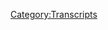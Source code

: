 {{DEFAULTSORT:
    #_TRANSCRIPT_0644:February 2, 2022
}}{{Transcript
    | title         = [[644: February 2, 2022]]
    | caption       = [https://knowledgefight.libsyn.com/644-february-2-2022 Listen to this episode on Libsyn]
    | episodeNumber = [[644: February 2, 2022|644]]
    | length        = 02:26:08
}}

{{MessageBox
    | header     = Warning: Bot Generated Content
    | text       = This transcript was automatically generated by transcription software and likely contains many mistakes and misattributions. Please check the audio for definitive quotes, attribution, and context.
    | image      = N3yvass4myg91.webp
    | imagewidth = 50px
    | id         = warning
}}

{{TranscriptBlock
    | name      = Unknown Speaker
    | timestamp = 00:00:00.000
    | text      = N-N-N-N-N-N-Knowledge Fight
}}

{{TranscriptBlock
    | name      = Unknown Speaker
    | timestamp = 00:00:12.960
    | text      = Dan and Jordan, I am sweating.
}}

{{TranscriptBlock
    | name      = Unknown Speaker
    | timestamp = 00:00:19.600
    | text      = Knowledgefight.com, it's time to pray.
}}

{{TranscriptBlock
    | name      = Unknown Speaker
    | timestamp = 00:00:21.480
    | text      = I have great respect for Knowledgefight.
}}

{{TranscriptBlock
    | name      = Unknown Speaker
    | timestamp = 00:00:23.920
    | text      = Knowledgefight.
}}

{{TranscriptBlock
    | name      = Unknown Speaker
    | timestamp = 00:00:24.920
    | text      = I'm sick of them posing as if they're the good guys saying we are the bad guys.
}}

{{TranscriptBlock
    | name      = Unknown Speaker
    | timestamp = 00:00:29.359
    | text      = We're about to fight.
}}

{{TranscriptBlock
    | name      = Unknown Speaker
    | timestamp = 00:00:30.359
    | text      = Dan and Jordan, Knowledgefight.
}}

{{TranscriptBlock
    | name      = Unknown Speaker
    | timestamp = 00:00:32.240
    | text      = Riddle her, riddle her, riddle her.
}}

{{TranscriptBlock
    | name      = Unknown Speaker
    | timestamp = 00:00:35.280
    | text      = Need, I need money.
}}

{{TranscriptBlock
    | name      = Unknown Speaker
    | timestamp = 00:00:37.259
    | text      = Riddle her, riddle her, riddle her.
}}

{{TranscriptBlock
    | name      = Unknown Speaker
    | timestamp = 00:00:39.640
    | text      = Andy and Kansas.
}}

{{TranscriptBlock
    | name      = Unknown Speaker
    | timestamp = 00:00:40.960
    | text      = Andy andgie Boss.
}}

{{TranscriptBlock
    | name      = Unknown Speaker
    | timestamp = 00:00:41.659
    | text      = Stop it.
}}

{{TranscriptBlock
    | name      = Unknown Speaker
    | timestamp = 00:00:42.600
    | text      = Andy and kansas.
}}

{{TranscriptBlock
    | name      = Unknown Speaker
    | timestamp = 00:00:43.579
    | text      = Andy and Kansas.
}}

{{TranscriptBlock
    | name      = Unknown Speaker
    | timestamp = 00:00:44.899
    | text      = Andy and kansas.
}}

{{TranscriptBlock
    | name      = Unknown Speaker
    | timestamp = 00:00:45.679
    | text      = It's time to pray.
}}

{{TranscriptBlock
    | name      = Unknown Speaker
    | timestamp = 00:00:46.719
    | text      = Andy and kansas your on the air.
}}

{{TranscriptBlock
    | name      = Unknown Speaker
    | timestamp = 00:00:48.679
    | text      = Thanks for holding.
}}

{{TranscriptBlock
    | name      = Unknown Speaker
    | timestamp = 00:00:49.679
    | text      = So Alex, I'm a first time caller.
}}

{{TranscriptBlock
    | name      = Unknown Speaker
    | timestamp = 00:00:51.679
    | text      = I'm a huge fan.
}}

{{TranscriptBlock
    | name      = Unknown Speaker
    | timestamp = 00:00:52.679
    | text      = I love your room.
}}

{{TranscriptBlock
    | name      = Unknown Speaker
    | timestamp = 00:00:53.679
    | text      = Knowledgefight.
}}

{{TranscriptBlock
    | name      = Unknown Speaker
    | timestamp = 00:00:54.679
    | text      = knowledgefight.com.
}}

{{TranscriptBlock
    | name      = Unknown Speaker
    | timestamp = 00:00:56.219
    | text      = I'm Dan.
}}

{{TranscriptBlock
    | name      = Unknown Speaker
    | timestamp = 00:00:57.219
    | text      = I'm Jordan.
}}

{{TranscriptBlock
    | name      = Unknown Speaker
    | timestamp = 00:00:58.219
    | text      = We're a couple dudes.
}}

{{TranscriptBlock
    | name      = Unknown Speaker
    | timestamp = 00:00:59.219
    | text      = I'd like to sit around, worship at the altar of Selene, and talk a little bit about Alex
}}

{{TranscriptBlock
    | name      = Unknown Speaker
    | timestamp = 00:01:06.459
    | text      = Jones.
}}

{{TranscriptBlock
    | name      = Unknown Speaker
    | timestamp = 00:01:07.459
    | text      = Indeed we are, Dan.
}}

{{TranscriptBlock
    | name      = Unknown Speaker
    | timestamp = 00:01:08.459
    | text      = Jordan.
}}

{{TranscriptBlock
    | name      = Unknown Speaker
    | timestamp = 00:01:09.459
    | text      = Dan.
}}

{{TranscriptBlock
    | name      = Unknown Speaker
    | timestamp = 00:01:10.459
    | text      = Jordan.
}}

{{TranscriptBlock
    | name      = Unknown Speaker
    | timestamp = 00:01:11.459
    | text      = Quick question.
}}

{{TranscriptBlock
    | name      = Unknown Speaker
    | timestamp = 00:01:12.459
    | text      = What's up?
}}

{{TranscriptBlock
    | name      = Unknown Speaker
    | timestamp = 00:01:13.459
    | text      = What's your Bright Spot today?
}}

{{TranscriptBlock
    | name      = Unknown Speaker
    | timestamp = 00:01:14.459
    | text      = My Bright Spot is on YouTube.
}}

{{TranscriptBlock
    | name      = Unknown Speaker
    | timestamp = 00:01:15.459
    | text      = The creator Timba on Toast put out a new video that is a sequel, or a second part of a series
}}

{{TranscriptBlock
    | name      = Unknown Speaker
    | timestamp = 00:01:22.260
    | text      = about Tim Pool.
}}

{{TranscriptBlock
    | name      = Unknown Speaker
    | timestamp = 00:01:23.260
    | text      = Oh, I thought this was Australians dropping things onto toast this time.
}}

{{TranscriptBlock
    | name      = Unknown Speaker
    | timestamp = 00:01:26.780
    | text      = No, I wish.
}}

{{TranscriptBlock
    | name      = Unknown Speaker
    | timestamp = 00:01:27.780
    | text      = Oh, okay.
}}

{{TranscriptBlock
    | name      = Unknown Speaker
    | timestamp = 00:01:28.780
    | text      = I think that would be fun.
}}

{{TranscriptBlock
    | name      = Unknown Speaker
    | timestamp = 00:01:30.780
    | text      = Hey, Australians.
}}

{{TranscriptBlock
    | name      = Unknown Speaker
    | timestamp = 00:01:31.780
    | text      = Recommendation.
}}

{{TranscriptBlock
    | name      = Unknown Speaker
    | timestamp = 00:01:32.780
    | text      = Here we go, buddies.
}}

{{TranscriptBlock
    | name      = Unknown Speaker
    | timestamp = 00:01:35.019
    | text      = Drop something on a giant piece of toast to see what happens.
}}

{{TranscriptBlock
    | name      = Unknown Speaker
    | timestamp = 00:01:38.340
    | text      = No, it creates these really good in-depth analyses of some of these media figures.
}}

{{TranscriptBlock
    | name      = Unknown Speaker
    | timestamp = 00:01:44.260
    | text      = I think one of the things that is really great about it is we spend our time talking about
}}

{{TranscriptBlock
    | name      = Unknown Speaker
    | timestamp = 00:01:47.799
    | text      = Alex Jones, and I have a peripheral awareness of people like Tim Pool, and obviously we've
}}

{{TranscriptBlock
    | name      = Unknown Speaker
    | timestamp = 00:01:52.980
    | text      = looked into Project Veritas a bit, but not with the granular detail.
}}

{{TranscriptBlock
    | name      = Unknown Speaker
    | timestamp = 00:01:58.900
    | text      = And Timba on Toast has some videos that are about Tim Pool, Dave Rubin, there's a three-part
}}

{{TranscriptBlock
    | name      = Unknown Speaker
    | timestamp = 00:02:04.420
    | text      = series on Dave Rubin that he did that's fantastic.
}}

{{TranscriptBlock
    | name      = Unknown Speaker
    | timestamp = 00:02:07.180
    | text      = I know I brought up, I don't remember which video it was, I think it was the Project Veritas
}}

{{TranscriptBlock
    | name      = Unknown Speaker
    | timestamp = 00:02:13.020
    | text      = one that I've brought up in the past, but this new one just came out and it's really
}}

{{TranscriptBlock
    | name      = Unknown Speaker
    | timestamp = 00:02:17.300
    | text      = good.
}}

{{TranscriptBlock
    | name      = Unknown Speaker
    | timestamp = 00:02:18.300
    | text      = It's really good?
}}

{{TranscriptBlock
    | name      = Unknown Speaker
    | timestamp = 00:02:19.300
    | text      = And I'm really grateful about the sort of rhetorical techniques that Tim Pool uses to...
}}

{{TranscriptBlock
    | name      = Unknown Speaker
    | timestamp = 00:02:25.020
    | text      = One of the things I thought was really remarkable is there's a pretty clear demonstration that
}}

{{TranscriptBlock
    | name      = Unknown Speaker
    | timestamp = 00:02:28.500
    | text      = a lot of it is essentially passing along Info Wars narratives, just with a rhetorical style
}}

{{TranscriptBlock
    | name      = Unknown Speaker
    | timestamp = 00:02:34.939
    | text      = that makes it more purchasable to different audiences.
}}

{{TranscriptBlock
    | name      = Unknown Speaker
    | timestamp = 00:02:38.819
    | text      = Right, right, right, right.
}}

{{TranscriptBlock
    | name      = Unknown Speaker
    | timestamp = 00:02:39.819
    | text      = So I recommend people check that out.
}}

{{TranscriptBlock
    | name      = Unknown Speaker
    | timestamp = 00:02:40.939
    | text      = I think it's really good.
}}

{{TranscriptBlock
    | name      = Unknown Speaker
    | timestamp = 00:02:41.939
    | text      = Yeah.
}}

{{TranscriptBlock
    | name      = Unknown Speaker
    | timestamp = 00:02:42.939
    | text      = How about you?
}}

{{TranscriptBlock
    | name      = Unknown Speaker
    | timestamp = 00:02:43.939
    | text      = What's your bright spot?
}}

{{TranscriptBlock
    | name      = Unknown Speaker
    | timestamp = 00:02:44.939
    | text      = My favorite part is, as you know, I've been taking this yoga class for a couple of months
}}

{{TranscriptBlock
    | name      = Unknown Speaker
    | timestamp = 00:02:49.939
    | text      = now, right?
}}

{{TranscriptBlock
    | name      = Unknown Speaker
    | timestamp = 00:02:51.340
    | text      = And my favorite part of it is how it's mainly between three and six people every class.
}}

{{TranscriptBlock
    | name      = Unknown Speaker
    | timestamp = 00:02:59.259
    | text      = And it's usually the same people.
}}

{{TranscriptBlock
    | name      = Unknown Speaker
    | timestamp = 00:03:01.259
    | text      = So familiarity breeds contempt and there's nothing I love more than shitting all over
}}

{{TranscriptBlock
    | name      = Unknown Speaker
    | timestamp = 00:03:07.419
    | text      = these other people in the yoga class.
}}

{{TranscriptBlock
    | name      = Unknown Speaker
    | timestamp = 00:03:09.780
    | text      = Once me and my partner are done, we walk out there, there's this one guy who is a suck
}}

{{TranscriptBlock
    | name      = Unknown Speaker
    | timestamp = 00:03:14.620
    | text      = up and a teacher's pet.
}}

{{TranscriptBlock
    | name      = Unknown Speaker
    | timestamp = 00:03:16.379
    | text      = And it is hilarious to look at an adult man as he's like, I can do this.
}}

{{TranscriptBlock
    | name      = Unknown Speaker
    | timestamp = 00:03:22.060
    | text      = Oh, it's so funny.
}}

{{TranscriptBlock
    | name      = Unknown Speaker
    | timestamp = 00:03:23.259
    | text      = Do you find that hating on a specific person in the class makes you more motivated to do
}}

{{TranscriptBlock
    | name      = Unknown Speaker
    | timestamp = 00:03:29.259
    | text      = the class well?
}}

{{TranscriptBlock
    | name      = Unknown Speaker
    | timestamp = 00:03:30.259
    | text      = Oh, totally.
}}

{{TranscriptBlock
    | name      = Unknown Speaker
    | timestamp = 00:03:31.259
    | text      = Absolutely.
}}

{{TranscriptBlock
    | name      = Unknown Speaker
    | timestamp = 00:03:32.259
    | text      = And it's fun for me because I'm clearly the worst there's ever been at yoga.
}}

{{TranscriptBlock
    | name      = Unknown Speaker
    | timestamp = 00:03:36.099
    | text      = Like I've got all these football and baseball injuries.
}}

{{TranscriptBlock
    | name      = Unknown Speaker
    | timestamp = 00:03:38.379
    | text      = I sound like a haunted house.
}}

{{TranscriptBlock
    | name      = Unknown Speaker
    | timestamp = 00:03:40.060
    | text      = You're walking anger too.
}}

{{TranscriptBlock
    | name      = Unknown Speaker
    | timestamp = 00:03:42.379
    | text      = It's not, it doesn't, it doesn't, yelling and yoga are not compatible.
}}

{{TranscriptBlock
    | name      = Unknown Speaker
    | timestamp = 00:03:47.099
    | text      = No, it's a little bit difficult.
}}

{{TranscriptBlock
    | name      = Unknown Speaker
    | timestamp = 00:03:49.099
    | text      = Yeah.
}}

{{TranscriptBlock
    | name      = Unknown Speaker
    | timestamp = 00:03:50.099
    | text      = I found that dynamic to be like one of the things I loved the most in college too.
}}

{{TranscriptBlock
    | name      = Unknown Speaker
    | timestamp = 00:03:53.500
    | text      = Like whenever I would, every class I would choose someone to hate and it was just be
}}

{{TranscriptBlock
    | name      = Unknown Speaker
    | timestamp = 00:03:57.500
    | text      = like, you fucking dick.
}}

{{TranscriptBlock
    | name      = Unknown Speaker
    | timestamp = 00:03:59.500
    | text      = It's the only way I could stay engaged in classes that were like, were so boring.
}}

{{TranscriptBlock
    | name      = Unknown Speaker
    | timestamp = 00:04:03.740
    | text      = Oh no, I'll fucking backbend, I'll backbend better than this asshole.
}}

{{TranscriptBlock
    | name      = Unknown Speaker
    | timestamp = 00:04:08.180
    | text      = That's what I'm going to do.
}}

{{TranscriptBlock
    | name      = Unknown Speaker
    | timestamp = 00:04:09.180
    | text      = I will not be bested.
}}

{{TranscriptBlock
    | name      = Unknown Speaker
    | timestamp = 00:04:11.300
    | text      = So Jordan, today we have an episode to go over.
}}

{{TranscriptBlock
    | name      = Unknown Speaker
    | timestamp = 00:04:13.500
    | text      = It's going to be February 2nd, 2022.
}}

{{TranscriptBlock
    | name      = Unknown Speaker
    | timestamp = 00:04:16.579
    | text      = Ooh, two, two, two, two.
}}

{{TranscriptBlock
    | name      = Unknown Speaker
    | timestamp = 00:04:19.379
    | text      = Right, but 20 days from the real big one.
}}

{{TranscriptBlock
    | name      = Unknown Speaker
    | timestamp = 00:04:22.060
    | text      = Right, right, right.
}}

{{TranscriptBlock
    | name      = Unknown Speaker
    | timestamp = 00:04:23.060
    | text      = Two, two, two, two, two.
}}

{{TranscriptBlock
    | name      = Unknown Speaker
    | timestamp = 00:04:24.259
    | text      = And then like several hundred years away from a Mitch Hedberg joke.
}}

{{TranscriptBlock
    | name      = Unknown Speaker
    | timestamp = 00:04:28.980
    | text      = Yes.
}}

{{TranscriptBlock
    | name      = Unknown Speaker
    | timestamp = 00:04:29.980
    | text      = So this episode, we're going to get into a little bit of a discussion of content warning
}}

{{TranscriptBlock
    | name      = Unknown Speaker
    | timestamp = 00:04:36.420
    | text      = about it in a moment.
}}

{{TranscriptBlock
    | name      = Unknown Speaker
    | timestamp = 00:04:38.100
    | text      = But first, let's say hello to some new folks who are wonks.
}}

{{TranscriptBlock
    | name      = Unknown Speaker
    | timestamp = 00:04:41.860
    | text      = That's a great idea.
}}

{{TranscriptBlock
    | name      = Unknown Speaker
    | timestamp = 00:04:42.860
    | text      = So first, Art Ward from Dartmouth.
}}

{{TranscriptBlock
    | name      = Unknown Speaker
    | timestamp = 00:04:44.779
    | text      = Thank you so much.
}}

{{TranscriptBlock
    | name      = Unknown Speaker
    | timestamp = 00:04:45.779
    | text      = You are now a policy wonk.
}}

{{TranscriptBlock
    | name      = Unknown Speaker
    | timestamp = 00:04:46.779
    | text      = I'm a policy wonk.
}}

{{TranscriptBlock
    | name      = Unknown Speaker
    | timestamp = 00:04:47.779
    | text      = Thank you very much.
}}

{{TranscriptBlock
    | name      = Unknown Speaker
    | timestamp = 00:04:48.779
    | text      = Thank you.
}}

{{TranscriptBlock
    | name      = Unknown Speaker
    | timestamp = 00:04:49.779
    | text      = Next, Peeves Sajchenic.
}}

{{TranscriptBlock
    | name      = Unknown Speaker
    | timestamp = 00:04:51.259
    | text      = You know, Steve Pacheco.
}}

{{TranscriptBlock
    | name      = Unknown Speaker
    | timestamp = 00:04:52.259
    | text      = Yeah, yeah, yeah.
}}

{{TranscriptBlock
    | name      = Unknown Speaker
    | timestamp = 00:04:53.259
    | text      = I don't know how you pronounce Sajchenic.
}}

{{TranscriptBlock
    | name      = Unknown Speaker
    | timestamp = 00:04:54.259
    | text      = Peeves Sajchenic.
}}

{{TranscriptBlock
    | name      = Unknown Speaker
    | timestamp = 00:04:55.259
    | text      = Peeves Sajchenic?
}}

{{TranscriptBlock
    | name      = Unknown Speaker
    | timestamp = 00:04:56.259
    | text      = Yeah.
}}

{{TranscriptBlock
    | name      = Unknown Speaker
    | timestamp = 00:04:57.259
    | text      = Anyway, you're a policy wonk.
}}

{{TranscriptBlock
    | name      = Unknown Speaker
    | timestamp = 00:04:58.259
    | text      = I'm a policy wonk.
}}

{{TranscriptBlock
    | name      = Unknown Speaker
    | timestamp = 00:04:59.259
    | text      = Thank you very much.
}}

{{TranscriptBlock
    | name      = Unknown Speaker
    | timestamp = 00:05:00.259
    | text      = Thank you.
}}

{{TranscriptBlock
    | name      = Unknown Speaker
    | timestamp = 00:05:01.259
    | text      = Next, when there's nothing left to burn, you have to set yourself on fire, Alex.
}}

{{TranscriptBlock
    | name      = Unknown Speaker
    | timestamp = 00:05:03.500
    | text      = Thank you so much.
}}

{{TranscriptBlock
    | name      = Unknown Speaker
    | timestamp = 00:05:04.500
    | text      = That was a question mark at the end of it.
}}

{{TranscriptBlock
    | name      = Unknown Speaker
    | timestamp = 00:05:05.500
    | text      = That was a question mark, okay.
}}

{{TranscriptBlock
    | name      = Unknown Speaker
    | timestamp = 00:05:08.199
    | text      = You're now a policy wonk.
}}

{{TranscriptBlock
    | name      = Unknown Speaker
    | timestamp = 00:05:09.199
    | text      = I'm a policy wonk.
}}

{{TranscriptBlock
    | name      = Unknown Speaker
    | timestamp = 00:05:10.199
    | text      = Thank you very much.
}}

{{TranscriptBlock
    | name      = Unknown Speaker
    | timestamp = 00:05:11.199
    | text      = Thank you.
}}

{{TranscriptBlock
    | name      = Unknown Speaker
    | timestamp = 00:05:12.199
    | text      = Next, the wonks of policy.
}}

{{TranscriptBlock
    | name      = Unknown Speaker
    | timestamp = 00:05:13.199
    | text      = Thank you so much.
}}

{{TranscriptBlock
    | name      = Unknown Speaker
    | timestamp = 00:05:14.199
    | text      = You're now a policy wonk.
}}

{{TranscriptBlock
    | name      = Unknown Speaker
    | timestamp = 00:05:15.199
    | text      = I'm a policy wonk.
}}

{{TranscriptBlock
    | name      = Unknown Speaker
    | timestamp = 00:05:16.199
    | text      = Thank you very much to all the wonks of policy.
}}

{{TranscriptBlock
    | name      = Unknown Speaker
    | timestamp = 00:05:17.199
    | text      = Yes.
}}

{{TranscriptBlock
    | name      = Unknown Speaker
    | timestamp = 00:05:18.199
    | text      = And in honor of the Ponyboy Bloom, thank you so much.
}}

{{TranscriptBlock
    | name      = Unknown Speaker
    | timestamp = 00:05:19.199
    | text      = You are now a policy wonk.
}}

{{TranscriptBlock
    | name      = Unknown Speaker
    | timestamp = 00:05:20.420
    | text      = I'm a policy wonk.
}}

{{TranscriptBlock
    | name      = Unknown Speaker
    | timestamp = 00:05:21.420
    | text      = Thank you very much.
}}

{{TranscriptBlock
    | name      = Unknown Speaker
    | timestamp = 00:05:22.420
    | text      = And we also got a technocrat in the mix, Jordan.
}}

{{TranscriptBlock
    | name      = Unknown Speaker
    | timestamp = 00:05:23.939
    | text      = You're not going to like this.
}}

{{TranscriptBlock
    | name      = Unknown Speaker
    | timestamp = 00:05:25.759
    | text      = But thank you so much to Jordan's dislike of Pete Holmes is the rage of Caliban seeing
}}

{{TranscriptBlock
    | name      = Unknown Speaker
    | timestamp = 00:05:31.339
    | text      = his own face in the glass.
}}

{{TranscriptBlock
    | name      = Unknown Speaker
    | timestamp = 00:05:32.939
    | text      = Thank you so much.
}}

{{TranscriptBlock
    | name      = Unknown Speaker
    | timestamp = 00:05:33.939
    | text      = You are now a technocrat.
}}

{{TranscriptBlock
    | name      = Unknown Speaker
    | timestamp = 00:05:35.100
    | text      = I'm a policy wonk.
}}

{{TranscriptBlock
    | name      = Unknown Speaker
    | timestamp = 00:05:36.180
    | text      = I have risen above my enemies.
}}

{{TranscriptBlock
    | name      = Unknown Speaker
    | timestamp = 00:05:39.500
    | text      = I might quit tomorrow, actually.
}}

{{TranscriptBlock
    | name      = Unknown Speaker
    | timestamp = 00:05:40.819
    | text      = I'm just going to take a little break, you know, a little breaky for me.
}}

{{TranscriptBlock
    | name      = Unknown Speaker
    | timestamp = 00:05:47.420
    | text      = And then we're going to come back and I'm going to start the show over.
}}

{{TranscriptBlock
    | name      = Unknown Speaker
    | timestamp = 00:05:52.459
    | text      = But I'm the devil.
}}

{{TranscriptBlock
    | name      = Unknown Speaker
    | timestamp = 00:05:53.459
    | text      = I got to be taken over here.
}}

{{TranscriptBlock
    | name      = Unknown Speaker
    | timestamp = 00:05:54.459
    | text      = I've been all this.
}}

{{TranscriptBlock
    | name      = Unknown Speaker
    | timestamp = 00:05:55.459
    | text      = Fuck you.
}}

{{TranscriptBlock
    | name      = Unknown Speaker
    | timestamp = 00:05:56.459
    | text      = Fuck you.
}}

{{TranscriptBlock
    | name      = Unknown Speaker
    | timestamp = 00:05:57.459
    | text      = I got plenty of words for you, but at the end of the day, fuck you and your new world
}}

{{TranscriptBlock
    | name      = Unknown Speaker
    | timestamp = 00:06:03.220
    | text      = order and fuck the horse you rode in on and all your shit.
}}

{{TranscriptBlock
    | name      = Unknown Speaker
    | timestamp = 00:06:07.860
    | text      = Maybe today should be my last broadcast.
}}

{{TranscriptBlock
    | name      = Unknown Speaker
    | timestamp = 00:06:10.019
    | text      = Maybe I'll just be gone a month, maybe five years.
}}

{{TranscriptBlock
    | name      = Unknown Speaker
    | timestamp = 00:06:13.379
    | text      = Maybe I'll walk out of here tomorrow and you never see me again.
}}

{{TranscriptBlock
    | name      = Unknown Speaker
    | timestamp = 00:06:17.420
    | text      = That's really what I want to do.
}}

{{TranscriptBlock
    | name      = Unknown Speaker
    | timestamp = 00:06:19.500
    | text      = I never want to come back here again.
}}

{{TranscriptBlock
    | name      = Unknown Speaker
    | timestamp = 00:06:21.060
    | text      = I apologize to the crew and the listeners yesterday that I was legitimately having breakdowns
}}

{{TranscriptBlock
    | name      = Unknown Speaker
    | timestamp = 00:06:26.839
    | text      = on air.
}}

{{TranscriptBlock
    | name      = Unknown Speaker
    | timestamp = 00:06:27.839
    | text      = I'll be better tomorrow.
}}

{{TranscriptBlock
    | name      = Unknown Speaker
    | timestamp = 00:06:29.740
    | text      = So the effects of Alex's trip to the woods have worn off and he is no longer back into
}}

{{TranscriptBlock
    | name      = Unknown Speaker
    | timestamp = 00:06:34.959
    | text      = a bad mood.
}}

{{TranscriptBlock
    | name      = Unknown Speaker
    | timestamp = 00:06:35.959
    | text      = Oh boy.
}}

{{TranscriptBlock
    | name      = Unknown Speaker
    | timestamp = 00:06:36.959
    | text      = I mean, not the same kind of bad mood, but this episode, there's going to be a bit of
}}

{{TranscriptBlock
    | name      = Unknown Speaker
    | timestamp = 00:06:42.939
    | text      = it that's disgusting.
}}

{{TranscriptBlock
    | name      = Unknown Speaker
    | timestamp = 00:06:43.939
    | text      = And you know, just to give a content warning in advance, there is a bit of a discussion
}}

{{TranscriptBlock
    | name      = Unknown Speaker
    | timestamp = 00:06:52.459
    | text      = about Alex's feelings vis-a-vis child abuse and I think some of the content, some of the
}}

{{TranscriptBlock
    | name      = Unknown Speaker
    | timestamp = 00:07:01.019
    | text      = clips in that portion may be difficult to hear because they suck.
}}

{{TranscriptBlock
    | name      = Unknown Speaker
    | timestamp = 00:07:08.579
    | text      = I have tried to limit really the amount that we're going to actually listen to in the interest
}}

{{TranscriptBlock
    | name      = Unknown Speaker
    | timestamp = 00:07:15.300
    | text      = of not just sort of like rolling in Alex's mud.
}}

{{TranscriptBlock
    | name      = Unknown Speaker
    | timestamp = 00:07:20.420
    | text      = But I do think that some of it is germane to the conversation that we need to have about
}}

{{TranscriptBlock
    | name      = Unknown Speaker
    | timestamp = 00:07:24.839
    | text      = the episode as a whole.
}}

{{TranscriptBlock
    | name      = Unknown Speaker
    | timestamp = 00:07:26.779
    | text      = And honestly, this is not an episode that I can just say, eh, forget it.
}}

{{TranscriptBlock
    | name      = Unknown Speaker
    | timestamp = 00:07:32.300
    | text      = Because spoiler alert, Marjorie Taylor Greene shows up.
}}

{{TranscriptBlock
    | name      = Unknown Speaker
    | timestamp = 00:07:35.639
    | text      = And of course this is something that people are very curious about how that went down.
}}

{{TranscriptBlock
    | name      = Unknown Speaker
    | timestamp = 00:07:40.459
    | text      = When you have a sitting US Congress person on your Alex Jones show and you're also being
}}

{{TranscriptBlock
    | name      = Unknown Speaker
    | timestamp = 00:07:48.040
    | text      = very exploitative about child abuse, that's something that you should carry with her as
}}

{{TranscriptBlock
    | name      = Unknown Speaker
    | timestamp = 00:07:53.019
    | text      = well.
}}

{{TranscriptBlock
    | name      = Unknown Speaker
    | timestamp = 00:07:54.019
    | text      = Yeah, it paints a larger picture that I think is important to recognize.
}}

{{TranscriptBlock
    | name      = Unknown Speaker
    | timestamp = 00:07:59.560
    | text      = And so I would say that it's mostly the first hour of his show that is this deterioration.
}}

{{TranscriptBlock
    | name      = Unknown Speaker
    | timestamp = 00:08:07.420
    | text      = And so I would say that there's going to be a bit of this in our episode and then most
}}

{{TranscriptBlock
    | name      = Unknown Speaker
    | timestamp = 00:08:14.339
    | text      = of the rest of it is not really.
}}

{{TranscriptBlock
    | name      = Unknown Speaker
    | timestamp = 00:08:16.779
    | text      = Let's eat our vegetables and get this out of the way.
}}

{{TranscriptBlock
    | name      = Unknown Speaker
    | timestamp = 00:08:19.839
    | text      = This is not eating vegetables.
}}

{{TranscriptBlock
    | name      = Unknown Speaker
    | timestamp = 00:08:21.060
    | text      = Yeah, I mean, you know, get them out of the way first.
}}

{{TranscriptBlock
    | name      = Unknown Speaker
    | timestamp = 00:08:23.579
    | text      = But we do have an out of context drop that is fairly innocent.
}}

{{TranscriptBlock
    | name      = Unknown Speaker
    | timestamp = 00:08:26.620
    | text      = You can play the song to foxes, or eagles, or any other type of parrot you want and they're
}}

{{TranscriptBlock
    | name      = Unknown Speaker
    | timestamp = 00:08:49.179
    | text      = all gans.
}}

{{TranscriptBlock
    | name      = Unknown Speaker
    | timestamp = 00:08:50.179
    | text      = What?
}}

{{TranscriptBlock
    | name      = Unknown Speaker
    | timestamp = 00:08:51.179
    | text      = It's all God's language.
}}

{{TranscriptBlock
    | name      = Unknown Speaker
    | timestamp = 00:08:52.179
    | text      = Hell yeah.
}}

{{TranscriptBlock
    | name      = Unknown Speaker
    | timestamp = 00:08:53.179
    | text      = So if I understand correctly, if you get foxes?
}}

{{TranscriptBlock
    | name      = Unknown Speaker
    | timestamp = 00:08:54.179
    | text      = Eagles.
}}

{{TranscriptBlock
    | name      = Unknown Speaker
    | timestamp = 00:08:55.179
    | text      = Eagles.
}}

{{TranscriptBlock
    | name      = Unknown Speaker
    | timestamp = 00:08:56.179
    | text      = Yeah.
}}

{{TranscriptBlock
    | name      = Unknown Speaker
    | timestamp = 00:08:57.179
    | text      = That is an oddly specific trio.
}}

{{TranscriptBlock
    | name      = Unknown Speaker
    | timestamp = 00:09:00.980
    | text      = It brings to mind like a cartoon of Alex dancing at these animals to the Mamas and the Papas.
}}

{{TranscriptBlock
    | name      = Unknown Speaker
    | timestamp = 00:09:08.940
    | text      = It's like a fucking old-time Disney cartoon with Mickey Mouse on the steamboat.
}}

{{TranscriptBlock
    | name      = Unknown Speaker
    | timestamp = 00:09:14.539
    | text      = Yeah.
}}

{{TranscriptBlock
    | name      = Unknown Speaker
    | timestamp = 00:09:15.539
    | text      = I've been for a walk.
}}

{{TranscriptBlock
    | name      = Unknown Speaker
    | timestamp = 00:09:18.980
    | text      = Also I don't think he should...
}}

{{TranscriptBlock
    | name      = Unknown Speaker
    | timestamp = 00:09:21.620
    | text      = Don't look into the Mamas and the Papas, Alex.
}}

{{TranscriptBlock
    | name      = Unknown Speaker
    | timestamp = 00:09:23.419
    | text      = No, no, no, no.
}}

{{TranscriptBlock
    | name      = Unknown Speaker
    | timestamp = 00:09:24.980
    | text      = Yeah, that's going to get you into trouble.
}}

{{TranscriptBlock
    | name      = Unknown Speaker
    | timestamp = 00:09:27.220
    | text      = So here's our first clip and actually it's covering some COVID-related news.
}}

{{TranscriptBlock
    | name      = Unknown Speaker
    | timestamp = 00:09:32.799
    | text      = So it's also just full of shit.
}}

{{TranscriptBlock
    | name      = Unknown Speaker
    | timestamp = 00:09:37.500
    | text      = What a time to be alive.
}}

{{TranscriptBlock
    | name      = Unknown Speaker
    | timestamp = 00:09:40.379
    | text      = The wheels are absolutely coming off of everything they're doing.
}}

{{TranscriptBlock
    | name      = Unknown Speaker
    | timestamp = 00:09:43.779
    | text      = John Hopkins, which is a very diverse scientific group.
}}

{{TranscriptBlock
    | name      = Unknown Speaker
    | timestamp = 00:09:48.820
    | text      = What?
}}

{{TranscriptBlock
    | name      = Unknown Speaker
    | timestamp = 00:09:51.419
    | text      = And is the preeminent planner for the Rockefeller Foundation of the COVID attacks that we've
}}

{{TranscriptBlock
    | name      = Unknown Speaker
    | timestamp = 00:09:58.460
    | text      = all been under and the subsequent lies and fraud is now covering its ass by the very
}}

{{TranscriptBlock
    | name      = Unknown Speaker
    | timestamp = 00:10:05.379
    | text      = working group that was heavily involved with Bill Gates planning all this.
}}

{{TranscriptBlock
    | name      = Unknown Speaker
    | timestamp = 00:10:10.080
    | text      = Coming out the 60 plus page report saying lockdowns are a fraud and have killed more
}}

{{TranscriptBlock
    | name      = Unknown Speaker
    | timestamp = 00:10:16.960
    | text      = people than the virus and that the economic destruction of it is going to starve hundreds
}}

{{TranscriptBlock
    | name      = Unknown Speaker
    | timestamp = 00:10:21.940
    | text      = of millions of people to death.
}}

{{TranscriptBlock
    | name      = Unknown Speaker
    | timestamp = 00:10:23.279
    | text      = Which is true.
}}

{{TranscriptBlock
    | name      = Unknown Speaker
    | timestamp = 00:10:24.279
    | text      = One of the first things to point out here is that almost everything Alex said in that
}}

{{TranscriptBlock
    | name      = Unknown Speaker
    | timestamp = 00:10:27.580
    | text      = clip is completely made up.
}}

{{TranscriptBlock
    | name      = Unknown Speaker
    | timestamp = 00:10:29.460
    | text      = None of that means anything, including the characterization of Johns Hopkins as a quote
}}

{{TranscriptBlock
    | name      = Unknown Speaker
    | timestamp = 00:10:33.500
    | text      = diverse scientific group.
}}

{{TranscriptBlock
    | name      = Unknown Speaker
    | timestamp = 00:10:35.539
    | text      = I have no idea what he's even trying to say.
}}

{{TranscriptBlock
    | name      = Unknown Speaker
    | timestamp = 00:10:36.539
    | text      = I don't know what that means.
}}

{{TranscriptBlock
    | name      = Unknown Speaker
    | timestamp = 00:10:37.539
    | text      = It's a research university.
}}

{{TranscriptBlock
    | name      = Unknown Speaker
    | timestamp = 00:10:38.539
    | text      = Yeah.
}}

{{TranscriptBlock
    | name      = Unknown Speaker
    | timestamp = 00:10:39.539
    | text      = I don't know.
}}

{{TranscriptBlock
    | name      = Unknown Speaker
    | timestamp = 00:10:40.539
    | text      = It's a diverse scientific group.
}}

{{TranscriptBlock
    | name      = Unknown Speaker
    | timestamp = 00:10:41.539
    | text      = So the study is something that does exist, but Alex is misreporting what it is.
}}

{{TranscriptBlock
    | name      = Unknown Speaker
    | timestamp = 00:10:46.179
    | text      = It's a meta analysis that was carried out by researchers at the Johns Hopkins Institute
}}

{{TranscriptBlock
    | name      = Unknown Speaker
    | timestamp = 00:10:50.220
    | text      = for Applied Economics, Global Health and the Study of Business Enterprise.
}}

{{TranscriptBlock
    | name      = Unknown Speaker
    | timestamp = 00:10:55.259
    | text      = That is to say that it wasn't producing any new information, but it was looking at a broad
}}

{{TranscriptBlock
    | name      = Unknown Speaker
    | timestamp = 00:10:58.720
    | text      = swath of already existing studies.
}}

{{TranscriptBlock
    | name      = Unknown Speaker
    | timestamp = 00:11:01.620
    | text      = The vast majority of these studies they looked at were done by people in the field of economics
}}

{{TranscriptBlock
    | name      = Unknown Speaker
    | timestamp = 00:11:05.139
    | text      = as opposed to public health, which is a little bit of a cause for concern.
}}

{{TranscriptBlock
    | name      = Unknown Speaker
    | timestamp = 00:11:09.240
    | text      = The reason that I say that is because the goal is to look at the relationship between
}}

{{TranscriptBlock
    | name      = Unknown Speaker
    | timestamp = 00:11:13.620
    | text      = non-pharmaceutical interventions, also referred to in the study as lockdowns, these non-pharmaceutical
}}

{{TranscriptBlock
    | name      = Unknown Speaker
    | timestamp = 00:11:20.179
    | text      = interventions to the pandemic, for instance, like closing businesses, that kind of thing,
}}

{{TranscriptBlock
    | name      = Unknown Speaker
    | timestamp = 00:11:25.899
    | text      = and that relationship to the COVID mortality rate.
}}

{{TranscriptBlock
    | name      = Unknown Speaker
    | timestamp = 00:11:29.220
    | text      = And because these are economic studies, there may be some nuance that's lost by researchers
}}

{{TranscriptBlock
    | name      = Unknown Speaker
    | timestamp = 00:11:33.820
    | text      = who approach that data from that perspective of economics as opposed to epidemiology.
}}

{{TranscriptBlock
    | name      = Unknown Speaker
    | timestamp = 00:11:39.340
    | text      = A strict look at the numbers could show an approximately like 2% reduction in deaths
}}

{{TranscriptBlock
    | name      = Unknown Speaker
    | timestamp = 00:11:45.700
    | text      = from the lockdown measures, as is estimated in some of this study.
}}

{{TranscriptBlock
    | name      = Unknown Speaker
    | timestamp = 00:11:51.080
    | text      = But there may be, well, there might be intangible variables that these numbers just can't capture,
}}

{{TranscriptBlock
    | name      = Unknown Speaker
    | timestamp = 00:11:56.100
    | text      = and epidemiological studies may be able to encapsulate some of this.
}}

{{TranscriptBlock
    | name      = Unknown Speaker
    | timestamp = 00:12:00.940
    | text      = Sure, sure, sure, sure.
}}

{{TranscriptBlock
    | name      = Unknown Speaker
    | timestamp = 00:12:01.940
    | text      = So for instance, because this meta analysis is only looking at COVID mortality, it can't
}}

{{TranscriptBlock
    | name      = Unknown Speaker
    | timestamp = 00:12:06.139
    | text      = say anything about the effects of these non-pharmaceutical interventions in terms of what they might
}}

{{TranscriptBlock
    | name      = Unknown Speaker
    | timestamp = 00:12:11.379
    | text      = have had reducing the spread of COVID, which would then have a trickle-down effect to mortality.
}}

{{TranscriptBlock
    | name      = Unknown Speaker
    | timestamp = 00:12:18.419
    | text      = Even so, there's a very wide difference in findings as it relates to the studies that
}}

{{TranscriptBlock
    | name      = Unknown Speaker
    | timestamp = 00:12:22.899
    | text      = they included in this analysis.
}}

{{TranscriptBlock
    | name      = Unknown Speaker
    | timestamp = 00:12:25.500
    | text      = One area where there's a bit of complication was in looking at the effectiveness of specific
}}

{{TranscriptBlock
    | name      = Unknown Speaker
    | timestamp = 00:12:30.080
    | text      = interventions.
}}

{{TranscriptBlock
    | name      = Unknown Speaker
    | timestamp = 00:12:31.080
    | text      = Three studies out of six that included information about the effect of bar and restaurant closures
}}

{{TranscriptBlock
    | name      = Unknown Speaker
    | timestamp = 00:12:36.019
    | text      = reflected a reduction of over 28% in mortality.
}}

{{TranscriptBlock
    | name      = Unknown Speaker
    | timestamp = 00:12:40.500
    | text      = The numbers were 28.6%, 31.6%, and 50.2% in those three studies.
}}

{{TranscriptBlock
    | name      = Unknown Speaker
    | timestamp = 00:12:46.139
    | text      = That is absurdly high.
}}

{{TranscriptBlock
    | name      = Unknown Speaker
    | timestamp = 00:12:47.899
    | text      = Now, the other three studies out of the six that looked at the specifics of bar and restaurant
}}

{{TranscriptBlock
    | name      = Unknown Speaker
    | timestamp = 00:12:52.620
    | text      = closures showed essentially no effect.
}}

{{TranscriptBlock
    | name      = Unknown Speaker
    | timestamp = 00:12:55.460
    | text      = Well that's absurd!
}}

{{TranscriptBlock
    | name      = Unknown Speaker
    | timestamp = 00:12:56.460
    | text      = So there's a really wide thing.
}}

{{TranscriptBlock
    | name      = Unknown Speaker
    | timestamp = 00:12:59.179
    | text      = Our margin for error is all to zero.
}}

{{TranscriptBlock
    | name      = Unknown Speaker
    | timestamp = 00:13:02.100
    | text      = Sure.
}}

{{TranscriptBlock
    | name      = Unknown Speaker
    | timestamp = 00:13:03.100
    | text      = It is true the dynamics of school closure studies, with one of them showing a 58% reduction,
}}

{{TranscriptBlock
    | name      = Unknown Speaker
    | timestamp = 00:13:09.460
    | text      = and then three other ones showing no effect.
}}

{{TranscriptBlock
    | name      = Unknown Speaker
    | timestamp = 00:13:12.139
    | text      = So one of our big problems seems to be it's really hard to even know how to begin measuring
}}

{{TranscriptBlock
    | name      = Unknown Speaker
    | timestamp = 00:13:16.620
    | text      = what it is we're looking for the answer to our question on.
}}

{{TranscriptBlock
    | name      = Unknown Speaker
    | timestamp = 00:13:19.139
    | text      = A lot of it is pretty complicated.
}}

{{TranscriptBlock
    | name      = Unknown Speaker
    | timestamp = 00:13:21.100
    | text      = There's some other points that I would bring up that I don't feel are really addressed
}}

{{TranscriptBlock
    | name      = Unknown Speaker
    | timestamp = 00:13:24.559
    | text      = in this meta-analysis too that I think are kind of relevant.
}}

{{TranscriptBlock
    | name      = Unknown Speaker
    | timestamp = 00:13:27.899
    | text      = The first is that, at least as it relates to the US, we never really had effective lockdowns
}}

{{TranscriptBlock
    | name      = Unknown Speaker
    | timestamp = 00:13:32.559
    | text      = in place.
}}

{{TranscriptBlock
    | name      = Unknown Speaker
    | timestamp = 00:13:33.559
    | text      = And even when some businesses had to be closed for a brief window, a lot of them stayed open
}}

{{TranscriptBlock
    | name      = Unknown Speaker
    | timestamp = 00:13:38.019
    | text      = anyway.
}}

{{TranscriptBlock
    | name      = Unknown Speaker
    | timestamp = 00:13:39.019
    | text      = There was a whole lot of people who were like, no way, over my dead body!
}}

{{TranscriptBlock
    | name      = Unknown Speaker
    | timestamp = 00:13:42.419
    | text      = Giant gatherings of people were still happening, even when ostensibly gatherings were banned
}}

{{TranscriptBlock
    | name      = Unknown Speaker
    | timestamp = 00:13:46.820
    | text      = for public health concerns.
}}

{{TranscriptBlock
    | name      = Unknown Speaker
    | timestamp = 00:13:48.100
    | text      = And then of course you had the phenomenon of anti-mask assholes refusing to wear masks
}}

{{TranscriptBlock
    | name      = Unknown Speaker
    | timestamp = 00:13:52.779
    | text      = and yelling at folks and even spitting on them in public.
}}

{{TranscriptBlock
    | name      = Unknown Speaker
    | timestamp = 00:13:55.860
    | text      = The reality is that if you try to assess the effectiveness of any non-pharmaceutical intervention
}}

{{TranscriptBlock
    | name      = Unknown Speaker
    | timestamp = 00:14:00.600
    | text      = in terms of the pandemic, your data is going to reflect essentially a non-application
}}

{{TranscriptBlock
    | name      = Unknown Speaker
    | timestamp = 00:14:05.139
    | text      = of lockdown measures.
}}

{{TranscriptBlock
    | name      = Unknown Speaker
    | timestamp = 00:14:06.860
    | text      = If the effect of lockdown measures in the United States is actually only a small difference
}}

{{TranscriptBlock
    | name      = Unknown Speaker
    | timestamp = 00:14:11.059
    | text      = than what you'd expect without them, that might be because the measures themselves were
}}

{{TranscriptBlock
    | name      = Unknown Speaker
    | timestamp = 00:14:15.259
    | text      = only a small difference.
}}

{{TranscriptBlock
    | name      = Unknown Speaker
    | timestamp = 00:14:17.139
    | text      = A lot of people took things very seriously and made real changes to how they went about
}}

{{TranscriptBlock
    | name      = Unknown Speaker
    | timestamp = 00:14:20.620
    | text      = their lives with respect to public health, but there were also plenty of people who were
}}

{{TranscriptBlock
    | name      = Unknown Speaker
    | timestamp = 00:14:23.740
    | text      = so combative and childish that they felt the need to reflectively act in opposition to
}}

{{TranscriptBlock
    | name      = Unknown Speaker
    | timestamp = 00:14:28.600
    | text      = any public health guidance, just because defiance feels good to them.
}}

{{TranscriptBlock
    | name      = Unknown Speaker
    | timestamp = 00:14:32.860
    | text      = And there were really no consequences or any meaningful enforcement of lockdowns that would've
}}

{{TranscriptBlock
    | name      = Unknown Speaker
    | timestamp = 00:14:37.299
    | text      = changed their behaviors.
}}

{{TranscriptBlock
    | name      = Unknown Speaker
    | timestamp = 00:14:39.299
    | text      = The second thing I would bring up is that different states in the United States responded
}}

{{TranscriptBlock
    | name      = Unknown Speaker
    | timestamp = 00:14:43.419
    | text      = with different public health measures, and these differences have an effect on other
}}

{{TranscriptBlock
    | name      = Unknown Speaker
    | timestamp = 00:14:47.940
    | text      = states.
}}

{{TranscriptBlock
    | name      = Unknown Speaker
    | timestamp = 00:14:48.940
    | text      = It's not like the borders have any real intrinsic meaning.
}}

{{TranscriptBlock
    | name      = Unknown Speaker
    | timestamp = 00:14:51.299
    | text      = No, there's guns at the borders between, yeah.
}}

{{TranscriptBlock
    | name      = Unknown Speaker
    | timestamp = 00:14:54.940
    | text      = There wasn't interstate travel bans that were in place.
}}

{{TranscriptBlock
    | name      = Unknown Speaker
    | timestamp = 00:14:58.779
    | text      = It's like the border at Northern Ireland between Illinois and Indiana.
}}

{{TranscriptBlock
    | name      = Unknown Speaker
    | timestamp = 00:15:02.340
    | text      = I don't know if you've gone through that lately.
}}

{{TranscriptBlock
    | name      = Unknown Speaker
    | timestamp = 00:15:04.299
    | text      = This meta-analysis is largely concerned with data that was gathered regarding the first
}}

{{TranscriptBlock
    | name      = Unknown Speaker
    | timestamp = 00:15:08.940
    | text      = wave in early 2020.
}}

{{TranscriptBlock
    | name      = Unknown Speaker
    | timestamp = 00:15:11.259
    | text      = There were a bunch of states that didn't have any stay-at-home orders or lockdown orders
}}

{{TranscriptBlock
    | name      = Unknown Speaker
    | timestamp = 00:15:15.559
    | text      = at all.
}}

{{TranscriptBlock
    | name      = Unknown Speaker
    | timestamp = 00:15:16.559
    | text      = Arkansas, Iowa, Nebraska, North Dakota, South Dakota, Utah, and Wyoming all didn't pass
}}

{{TranscriptBlock
    | name      = Unknown Speaker
    | timestamp = 00:15:22.259
    | text      = any order like that.
}}

{{TranscriptBlock
    | name      = Unknown Speaker
    | timestamp = 00:15:24.700
    | text      = On the federal level, Trump didn't do anything that you would call a lockdown, like his administration
}}

{{TranscriptBlock
    | name      = Unknown Speaker
    | timestamp = 00:15:29.299
    | text      = passed travel bans.
}}

{{TranscriptBlock
    | name      = Unknown Speaker
    | timestamp = 00:15:30.899
    | text      = They closed government buildings and the CDC gave recommendations on things that governors
}}

{{TranscriptBlock
    | name      = Unknown Speaker
    | timestamp = 00:15:35.740
    | text      = could do.
}}

{{TranscriptBlock
    | name      = Unknown Speaker
    | timestamp = 00:15:36.740
    | text      = Yeah.
}}

{{TranscriptBlock
    | name      = Unknown Speaker
    | timestamp = 00:15:37.740
    | text      = It's not...
}}

{{TranscriptBlock
    | name      = Unknown Speaker
    | timestamp = 00:15:38.740
    | text      = Yeah, you know, looking back on it, I don't think he did a good job.
}}

{{TranscriptBlock
    | name      = Unknown Speaker
    | timestamp = 00:15:41.419
    | text      = Really?
}}

{{TranscriptBlock
    | name      = Unknown Speaker
    | timestamp = 00:15:42.419
    | text      = I'm going to go out on a limb and say that.
}}

{{TranscriptBlock
    | name      = Unknown Speaker
    | timestamp = 00:15:44.419
    | text      = All in all, I think that this analysis that's in this paper is useful, and it brings up
}}

{{TranscriptBlock
    | name      = Unknown Speaker
    | timestamp = 00:15:48.779
    | text      = some interesting points, but I don't believe that it's ultimately conclusive that the data
}}

{{TranscriptBlock
    | name      = Unknown Speaker
    | timestamp = 00:15:53.159
    | text      = shows that non-pharmaceutical interventions were altogether ineffective.
}}

{{TranscriptBlock
    | name      = Unknown Speaker
    | timestamp = 00:15:57.340
    | text      = Regardless of any of my feelings about the study, it's absolutely true that Alex is just
}}

{{TranscriptBlock
    | name      = Unknown Speaker
    | timestamp = 00:16:01.500
    | text      = lying about what it says, and almost certainly hasn't read it.
}}

{{TranscriptBlock
    | name      = Unknown Speaker
    | timestamp = 00:16:04.940
    | text      = He just sees a headline that sounds like something that he's, you know, he's into being put out
}}

{{TranscriptBlock
    | name      = Unknown Speaker
    | timestamp = 00:16:09.019
    | text      = by a source that he's already established as evil in his storylines, so it's being reported
}}

{{TranscriptBlock
    | name      = Unknown Speaker
    | timestamp = 00:16:13.539
    | text      = as them covering their asses by admitting that everything he's been saying has been
}}

{{TranscriptBlock
    | name      = Unknown Speaker
    | timestamp = 00:16:16.899
    | text      = true all along.
}}

{{TranscriptBlock
    | name      = Unknown Speaker
    | timestamp = 00:16:18.139
    | text      = Right.
}}

{{TranscriptBlock
    | name      = Unknown Speaker
    | timestamp = 00:16:19.139
    | text      = Also, a side point.
}}

{{TranscriptBlock
    | name      = Unknown Speaker
    | timestamp = 00:16:20.379
    | text      = If Alex is going to take this study as gospel, he's going to need to change his position
}}

{{TranscriptBlock
    | name      = Unknown Speaker
    | timestamp = 00:16:23.860
    | text      = on masks, since the studies that they reviewed showed a 21.2% reduction in deaths in places
}}

{{TranscriptBlock
    | name      = Unknown Speaker
    | timestamp = 00:16:31.179
    | text      = where mask-wearing was mandated.
}}

{{TranscriptBlock
    | name      = Unknown Speaker
    | timestamp = 00:16:33.100
    | text      = Great.
}}

{{TranscriptBlock
    | name      = Unknown Speaker
    | timestamp = 00:16:34.100
    | text      = Thankfully for Alex, he hasn't read the thing, so he doesn't even know he has to pretend
}}

{{TranscriptBlock
    | name      = Unknown Speaker
    | timestamp = 00:16:36.659
    | text      = to not know that.
}}

{{TranscriptBlock
    | name      = Unknown Speaker
    | timestamp = 00:16:37.659
    | text      = Right.
}}

{{TranscriptBlock
    | name      = Unknown Speaker
    | timestamp = 00:16:38.659
    | text      = I think probably the most effective non-pharmaceutical intervention was the billions of dollars of
}}

{{TranscriptBlock
    | name      = Unknown Speaker
    | timestamp = 00:16:43.620
    | text      = Fox News propaganda that got us all killed.
}}

{{TranscriptBlock
    | name      = Unknown Speaker
    | timestamp = 00:16:46.940
    | text      = I, I wouldn't, I'm not sure if that's a, that's an NPI.
}}

{{TranscriptBlock
    | name      = Unknown Speaker
    | timestamp = 00:16:52.019
    | text      = I don't know if Johns Hopkins studied that one.
}}

{{TranscriptBlock
    | name      = Unknown Speaker
    | timestamp = 00:16:54.620
    | text      = I don't know if they, they had the ability to capture that in their, in their, their
}}

{{TranscriptBlock
    | name      = Unknown Speaker
    | timestamp = 00:16:58.220
    | text      = variables.
}}

{{TranscriptBlock
    | name      = Unknown Speaker
    | timestamp = 00:16:59.220
    | text      = Give it a shot.
}}

{{TranscriptBlock
    | name      = Unknown Speaker
    | timestamp = 00:17:00.220
    | text      = So there's a lot of people covering their asses right now.
}}

{{TranscriptBlock
    | name      = Unknown Speaker
    | timestamp = 00:17:02.340
    | text      = Yes, it's a smart place.
}}

{{TranscriptBlock
    | name      = Unknown Speaker
    | timestamp = 00:17:03.340
    | text      = We've got Johns Hopkins, the diverse group of scientists.
}}

{{TranscriptBlock
    | name      = Unknown Speaker
    | timestamp = 00:17:05.779
    | text      = Diverse.
}}

{{TranscriptBlock
    | name      = Unknown Speaker
    | timestamp = 00:17:06.779
    | text      = Or whatever.
}}

{{TranscriptBlock
    | name      = Unknown Speaker
    | timestamp = 00:17:07.779
    | text      = I guess.
}}

{{TranscriptBlock
    | name      = Unknown Speaker
    | timestamp = 00:17:08.779
    | text      = And now Reuters.
}}

{{TranscriptBlock
    | name      = Unknown Speaker
    | timestamp = 00:17:09.779
    | text      = Reuters has come out and endorsed ivermectin and its incredible antiviral properties.
}}

{{TranscriptBlock
    | name      = Unknown Speaker
    | timestamp = 00:17:15.779
    | text      = Covering your little dirty asses, aren't you?
}}

{{TranscriptBlock
    | name      = Unknown Speaker
    | timestamp = 00:17:17.819
    | text      = Covering your dirty asses.
}}

{{TranscriptBlock
    | name      = Unknown Speaker
    | timestamp = 00:17:19.059
    | text      = Covering Reuters dirty asses.
}}

{{TranscriptBlock
    | name      = Unknown Speaker
    | timestamp = 00:17:21.299
    | text      = So Reuters didn't come out in favor of ivermectin or any of that bullshit.
}}

{{TranscriptBlock
    | name      = Unknown Speaker
    | timestamp = 00:17:24.700
    | text      = This was a headline in Reuters that was corrected because the original version was inaccurate.
}}

{{TranscriptBlock
    | name      = Unknown Speaker
    | timestamp = 00:17:29.819
    | text      = Initially the headline was, quote, Japan's Kawa says ivermectin effective against Omicron
}}

{{TranscriptBlock
    | name      = Unknown Speaker
    | timestamp = 00:17:35.119
    | text      = in phase three trial.
}}

{{TranscriptBlock
    | name      = Unknown Speaker
    | timestamp = 00:17:36.960
    | text      = This wasn't correct and Reuters editors definitely whiffed on this one because by the time the
}}

{{TranscriptBlock
    | name      = Unknown Speaker
    | timestamp = 00:17:41.460
    | text      = headline was fixed, Joe Rogan had already tweeted it out, uh, the inaccurate version
}}

{{TranscriptBlock
    | name      = Unknown Speaker
    | timestamp = 00:17:45.859
    | text      = of this.
}}

{{TranscriptBlock
    | name      = Unknown Speaker
    | timestamp = 00:17:46.859
    | text      = Cause it was seen as vindication for his anti-vex bullshit.
}}

{{TranscriptBlock
    | name      = Unknown Speaker
    | timestamp = 00:17:50.779
    | text      = And the narrative had taken hold that Reuters was admitting, uh, after all that ivermectin
}}

{{TranscriptBlock
    | name      = Unknown Speaker
    | timestamp = 00:17:55.059
    | text      = works.
}}

{{TranscriptBlock
    | name      = Unknown Speaker
    | timestamp = 00:17:56.059
    | text      = Let's do it.
}}

{{TranscriptBlock
    | name      = Unknown Speaker
    | timestamp = 00:17:57.279
    | text      = You can tell here though, if you're listening that Alex has realized the controversy here
}}

{{TranscriptBlock
    | name      = Unknown Speaker
    | timestamp = 00:18:01.299
    | text      = and he's trying to claim victory using the corrected headline, which is quote ivermectin
}}

{{TranscriptBlock
    | name      = Unknown Speaker
    | timestamp = 00:18:06.039
    | text      = shows antiviral effect against COVID Japanese company says.
}}

{{TranscriptBlock
    | name      = Unknown Speaker
    | timestamp = 00:18:10.740
    | text      = This isn't news really.
}}

{{TranscriptBlock
    | name      = Unknown Speaker
    | timestamp = 00:18:12.140
    | text      = And it's not proof that ivermectin works at all against COVID and humans.
}}

{{TranscriptBlock
    | name      = Unknown Speaker
    | timestamp = 00:18:16.140
    | text      = If I'm being perfectly honest, I don't even think that this story is something that should
}}

{{TranscriptBlock
    | name      = Unknown Speaker
    | timestamp = 00:18:19.119
    | text      = have been posted by Reuters because it's not ready to go from the article quote, the company,
}}

{{TranscriptBlock
    | name      = Unknown Speaker
    | timestamp = 00:18:25.079
    | text      = which has been working with Tokyo's Kitasato university on testing the drug as a potential
}}

{{TranscriptBlock
    | name      = Unknown Speaker
    | timestamp = 00:18:30.900
    | text      = treatment for COVID-19 did not provide further details.
}}

{{TranscriptBlock
    | name      = Unknown Speaker
    | timestamp = 00:18:35.779
    | text      = That's the extent of the information that's provided about this company Kawa and their
}}

{{TranscriptBlock
    | name      = Unknown Speaker
    | timestamp = 00:18:39.680
    | text      = research into ivermectin.
}}

{{TranscriptBlock
    | name      = Unknown Speaker
    | timestamp = 00:18:41.940
    | text      = They say they're doing research that there's an unspecified antiviral effect and that they
}}

{{TranscriptBlock
    | name      = Unknown Speaker
    | timestamp = 00:18:47.019
    | text      = didn't say anything else.
}}

{{TranscriptBlock
    | name      = Unknown Speaker
    | timestamp = 00:18:48.980
    | text      = That's not newsworthy and it's a prime opportunity to make an unforced error that can be exploited
}}

{{TranscriptBlock
    | name      = Unknown Speaker
    | timestamp = 00:18:53.480
    | text      = by anti-vex assholes, which is exactly what happened with this bad headline.
}}

{{TranscriptBlock
    | name      = Unknown Speaker
    | timestamp = 00:18:58.099
    | text      = There's a misleading nature about engaging with this story on a surface level as Alex
}}

{{TranscriptBlock
    | name      = Unknown Speaker
    | timestamp = 00:19:01.799
    | text      = does with every story.
}}

{{TranscriptBlock
    | name      = Unknown Speaker
    | timestamp = 00:19:03.619
    | text      = It's entirely possible that Kawa did a study and found that ivermectin has an antiviral
}}

{{TranscriptBlock
    | name      = Unknown Speaker
    | timestamp = 00:19:08.339
    | text      = effect against COVID in a test tube because scientists have demonstrated that before with
}}

{{TranscriptBlock
    | name      = Unknown Speaker
    | timestamp = 00:19:12.519
    | text      = ivermectin and even hydroxychloroquine.
}}

{{TranscriptBlock
    | name      = Unknown Speaker
    | timestamp = 00:19:15.339
    | text      = Many things can show effects in a test tube that they do not have in the human body.
}}

{{TranscriptBlock
    | name      = Unknown Speaker
    | timestamp = 00:19:20.299
    | text      = A lot of the times that we've seen these anti-vex people pretending not to be anti-vex, when
}}

{{TranscriptBlock
    | name      = Unknown Speaker
    | timestamp = 00:19:25.180
    | text      = they get over-invested in claiming that various things are like COVID treatments, it's usually
}}

{{TranscriptBlock
    | name      = Unknown Speaker
    | timestamp = 00:19:30.019
    | text      = because something showed an effect in an in vitro study and then they pretend that this
}}

{{TranscriptBlock
    | name      = Unknown Speaker
    | timestamp = 00:19:34.559
    | text      = effect must naturally apply to in vivo settings.
}}

{{TranscriptBlock
    | name      = Unknown Speaker
    | timestamp = 00:19:38.140
    | text      = So anyway, Reuters completely fucked up here for no reason, but the underlying reality
}}

{{TranscriptBlock
    | name      = Unknown Speaker
    | timestamp = 00:19:42.700
    | text      = is that Alex is totally wrong about this story, and Reuters is not trying to cover their dirty
}}

{{TranscriptBlock
    | name      = Unknown Speaker
    | timestamp = 00:19:47.180
    | text      = asses by coming out in favor of ivermectin.
}}

{{TranscriptBlock
    | name      = Unknown Speaker
    | timestamp = 00:19:49.980
    | text      = That's just completely detached from reality, and it's nothing more than the figments of
}}

{{TranscriptBlock
    | name      = Unknown Speaker
    | timestamp = 00:19:53.779
    | text      = Alex's imagination that he's passing off his reporting and an attempt to piggyback Joe
}}

{{TranscriptBlock
    | name      = Unknown Speaker
    | timestamp = 00:19:57.779
    | text      = Rogan's shit.
}}

{{TranscriptBlock
    | name      = Unknown Speaker
    | timestamp = 00:19:58.940
    | text      = That is very frustrating.
}}

{{TranscriptBlock
    | name      = Unknown Speaker
    | timestamp = 00:20:00.460
    | text      = It is.
}}

{{TranscriptBlock
    | name      = Unknown Speaker
    | timestamp = 00:20:01.460
    | text      = I mean, it's, you know, it's not like the stakes for real news are high at all.
}}

{{TranscriptBlock
    | name      = Unknown Speaker
    | timestamp = 00:20:06.339
    | text      = It's not like any single mistake could result in still further cementing of the pointlessness
}}

{{TranscriptBlock
    | name      = Unknown Speaker
    | timestamp = 00:20:14.019
    | text      = of mainstream media for so many people.
}}

{{TranscriptBlock
    | name      = Unknown Speaker
    | timestamp = 00:20:16.259
    | text      = Yeah.
}}

{{TranscriptBlock
    | name      = Unknown Speaker
    | timestamp = 00:20:17.259
    | text      = Yeah.
}}

{{TranscriptBlock
    | name      = Unknown Speaker
    | timestamp = 00:20:18.259
    | text      = No big deal.
}}

{{TranscriptBlock
    | name      = Unknown Speaker
    | timestamp = 00:20:19.259
    | text      = No big deal.
}}

{{TranscriptBlock
    | name      = Unknown Speaker
    | timestamp = 00:20:20.259
    | text      = I wonder about, like I said, the necessity of even putting this article out in the first
}}

{{TranscriptBlock
    | name      = Unknown Speaker
    | timestamp = 00:20:24.619
    | text      = place.
}}

{{TranscriptBlock
    | name      = Unknown Speaker
    | timestamp = 00:20:25.619
    | text      = It doesn't really seem like it, even with the corrected headline, I'm not certain it
}}

{{TranscriptBlock
    | name      = Unknown Speaker
    | timestamp = 00:20:30.380
    | text      = adds much to the public conversation.
}}

{{TranscriptBlock
    | name      = Unknown Speaker
    | timestamp = 00:20:32.059
    | text      = No, if your editor reads the main subject of the article did not provide further details,
}}

{{TranscriptBlock
    | name      = Unknown Speaker
    | timestamp = 00:20:39.700
    | text      = then you have kill the story or make the article about how they did not provide further details
}}

{{TranscriptBlock
    | name      = Unknown Speaker
    | timestamp = 00:20:44.859
    | text      = and they fucking should.
}}

{{TranscriptBlock
    | name      = Unknown Speaker
    | timestamp = 00:20:46.180
    | text      = Right.
}}

{{TranscriptBlock
    | name      = Unknown Speaker
    | timestamp = 00:20:47.180
    | text      = That's it, you know?
}}

{{TranscriptBlock
    | name      = Unknown Speaker
    | timestamp = 00:20:48.180
    | text      = The only thing that I can kind of see is that, like, again, it's a rigged game because you
}}

{{TranscriptBlock
    | name      = Unknown Speaker
    | timestamp = 00:20:52.059
    | text      = report the story, and then people like Alex will be like, how they say ivermectin works,
}}

{{TranscriptBlock
    | name      = Unknown Speaker
    | timestamp = 00:20:57.819
    | text      = you don't report it, and then...
}}

{{TranscriptBlock
    | name      = Unknown Speaker
    | timestamp = 00:20:59.700
    | text      = Why aren't you reporting on this story about how ivermectin works?
}}

{{TranscriptBlock
    | name      = Unknown Speaker
    | timestamp = 00:21:02.420
    | text      = Exactly.
}}

{{TranscriptBlock
    | name      = Unknown Speaker
    | timestamp = 00:21:03.420
    | text      = Yeah, yeah, no, I understand.
}}

{{TranscriptBlock
    | name      = Unknown Speaker
    | timestamp = 00:21:04.420
    | text      = It becomes proof of a cover-up.
}}

{{TranscriptBlock
    | name      = Unknown Speaker
    | timestamp = 00:21:05.420
    | text      = Right.
}}

{{TranscriptBlock
    | name      = Unknown Speaker
    | timestamp = 00:21:06.420
    | text      = It's just a dumb game these assholes play.
}}

{{TranscriptBlock
    | name      = Unknown Speaker
    | timestamp = 00:21:07.619
    | text      = Right, you just don't need to make your own goals, you know?
}}

{{TranscriptBlock
    | name      = Unknown Speaker
    | timestamp = 00:21:10.660
    | text      = Sure, sure.
}}

{{TranscriptBlock
    | name      = Unknown Speaker
    | timestamp = 00:21:11.819
    | text      = So a lot of ass covering.
}}

{{TranscriptBlock
    | name      = Unknown Speaker
    | timestamp = 00:21:13.859
    | text      = Some dirty asses, some not so dirty asses.
}}

{{TranscriptBlock
    | name      = Unknown Speaker
    | timestamp = 00:21:16.940
    | text      = CNN.
}}

{{TranscriptBlock
    | name      = Unknown Speaker
    | timestamp = 00:21:18.339
    | text      = Is anybody covering their clean, pristine asses?
}}

{{TranscriptBlock
    | name      = Unknown Speaker
    | timestamp = 00:21:21.779
    | text      = That's not specified.
}}

{{TranscriptBlock
    | name      = Unknown Speaker
    | timestamp = 00:21:22.779
    | text      = Okay.
}}

{{TranscriptBlock
    | name      = Unknown Speaker
    | timestamp = 00:21:23.779
    | text      = But yeah, so CNN also is getting in the ass covering business.
}}

{{TranscriptBlock
    | name      = Unknown Speaker
    | timestamp = 00:21:27.259
    | text      = Okay.
}}

{{TranscriptBlock
    | name      = Unknown Speaker
    | timestamp = 00:21:28.259
    | text      = Jeff Zucker.
}}

{{TranscriptBlock
    | name      = Unknown Speaker
    | timestamp = 00:21:29.259
    | text      = Ooh.
}}

{{TranscriptBlock
    | name      = Unknown Speaker
    | timestamp = 00:21:30.259
    | text      = The America-hating AT&T hatchet man for this country.
}}

{{TranscriptBlock
    | name      = Unknown Speaker
    | timestamp = 00:21:34.299
    | text      = Yeah, that sounds right.
}}

{{TranscriptBlock
    | name      = Unknown Speaker
    | timestamp = 00:21:37.059
    | text      = Has now resigned, and they always use the fallen-of-the-sword excuse of, oh, because
}}

{{TranscriptBlock
    | name      = Unknown Speaker
    | timestamp = 00:21:42.980
    | text      = he was having a relationship that was inappropriate with somebody that worked there.
}}

{{TranscriptBlock
    | name      = Unknown Speaker
    | timestamp = 00:21:47.740
    | text      = Yeah, the big crime is men and women having sex, and God forbid any children come along.
}}

{{TranscriptBlock
    | name      = Unknown Speaker
    | timestamp = 00:21:52.720
    | text      = It wasn't lying, it wasn't infiltrating groups, it wasn't overseeing the persecution of millions
}}

{{TranscriptBlock
    | name      = Unknown Speaker
    | timestamp = 00:21:57.539
    | text      = of people that CNN would covertly and overtly target and have deplatformed.
}}

{{TranscriptBlock
    | name      = Unknown Speaker
    | timestamp = 00:22:02.859
    | text      = This is interesting, because what we're seeing at the beginning of this show is Alex trying
}}

{{TranscriptBlock
    | name      = Unknown Speaker
    | timestamp = 00:22:06.240
    | text      = to do a roundup of news stories that he's using to paint a picture that the enemies
}}

{{TranscriptBlock
    | name      = Unknown Speaker
    | timestamp = 00:22:10.059
    | text      = are in retreat.
}}

{{TranscriptBlock
    | name      = Unknown Speaker
    | timestamp = 00:22:11.059
    | text      = Yeah.
}}

{{TranscriptBlock
    | name      = Unknown Speaker
    | timestamp = 00:22:12.059
    | text      = Johns Hopkins admits lockdowns are a fraud, Reuters is trying to get down with Ivermectin,
}}

{{TranscriptBlock
    | name      = Unknown Speaker
    | timestamp = 00:22:17.299
    | text      = and CNN has fired Jeff Zucker because Alex got kicked off Twitter.
}}

{{TranscriptBlock
    | name      = Unknown Speaker
    | timestamp = 00:22:21.579
    | text      = The thought process is stupid, but you can clearly see the feeling that he wants to sell
}}

{{TranscriptBlock
    | name      = Unknown Speaker
    | timestamp = 00:22:25.140
    | text      = to the audience.
}}

{{TranscriptBlock
    | name      = Unknown Speaker
    | timestamp = 00:22:26.140
    | text      = Now, I don't know exactly what's going on with this Zucker situation, but even if you
}}

{{TranscriptBlock
    | name      = Unknown Speaker
    | timestamp = 00:22:31.079
    | text      = take the public-facing story as gospel, it's reason for him to step down.
}}

{{TranscriptBlock
    | name      = Unknown Speaker
    | timestamp = 00:22:35.779
    | text      = Chris Cuomo was fired recently, and because the termination involved unethical behavior,
}}

{{TranscriptBlock
    | name      = Unknown Speaker
    | timestamp = 00:22:40.059
    | text      = there was an investigation.
}}

{{TranscriptBlock
    | name      = Unknown Speaker
    | timestamp = 00:22:41.819
    | text      = In the course of that investigation, it came out that Zucker had been having an undisclosed
}}

{{TranscriptBlock
    | name      = Unknown Speaker
    | timestamp = 00:22:45.519
    | text      = romantic relationship with CNN's executive vice president and chief marketing officer,
}}

{{TranscriptBlock
    | name      = Unknown Speaker
    | timestamp = 00:22:50.339
    | text      = and because of the impropriety of that, he resigned.
}}

{{TranscriptBlock
    | name      = Unknown Speaker
    | timestamp = 00:22:53.299
    | text      = If the relationship is as on the up and up as Zucker claims, the fact that he didn't
}}

{{TranscriptBlock
    | name      = Unknown Speaker
    | timestamp = 00:22:58.059
    | text      = disclose it is something that is on its own, that's outside what's appropriate in terms
}}

{{TranscriptBlock
    | name      = Unknown Speaker
    | timestamp = 00:23:02.660
    | text      = of business ethics.
}}

{{TranscriptBlock
    | name      = Unknown Speaker
    | timestamp = 00:23:03.660
    | text      = Yeah.
}}

{{TranscriptBlock
    | name      = Unknown Speaker
    | timestamp = 00:23:04.660
    | text      = The president of a company being in a secret relationship with the executive vice president
}}

{{TranscriptBlock
    | name      = Unknown Speaker
    | timestamp = 00:23:08.019
    | text      = and chief marketing officer is not best practices.
}}

{{TranscriptBlock
    | name      = Unknown Speaker
    | timestamp = 00:23:12.319
    | text      = There's a further air of ethical problems here, and it's something that you can see
}}

{{TranscriptBlock
    | name      = Unknown Speaker
    | timestamp = 00:23:17.859
    | text      = conspiracy theorists shooting out, and that is that prior to being at CNN, the woman who
}}

{{TranscriptBlock
    | name      = Unknown Speaker
    | timestamp = 00:23:24.019
    | text      = Zucker was in an undisclosed relationship with, Alison Golost, was a communications
}}

{{TranscriptBlock
    | name      = Unknown Speaker
    | timestamp = 00:23:29.220
    | text      = director for Andrew Cuomo, Chris Cuomo's brother.
}}

{{TranscriptBlock
    | name      = Unknown Speaker
    | timestamp = 00:23:32.980
    | text      = This could honestly mean nothing, but the appearance of it raises some questions which
}}

{{TranscriptBlock
    | name      = Unknown Speaker
    | timestamp = 00:23:37.119
    | text      = make the non-disclosure of the relationship more disconcerting.
}}

{{TranscriptBlock
    | name      = Unknown Speaker
    | timestamp = 00:23:40.460
    | text      = Ultimately, however, it should be pointed out, if you're going to talk about that kind
}}

{{TranscriptBlock
    | name      = Unknown Speaker
    | timestamp = 00:23:44.460
    | text      = of thing, Golost was only with the Cuomo administration for four months in 2013, and prior to that
}}

{{TranscriptBlock
    | name      = Unknown Speaker
    | timestamp = 00:23:50.940
    | text      = she'd worked at NBC Universal for over 15 years, which incidentally was where Zucker
}}

{{TranscriptBlock
    | name      = Unknown Speaker
    | timestamp = 00:23:55.339
    | text      = was prior to him heading to CNN.
}}

{{TranscriptBlock
    | name      = Unknown Speaker
    | timestamp = 00:23:58.859
    | text      = Their relationship clearly goes back a long distance in terms of its, on a professional
}}

{{TranscriptBlock
    | name      = Unknown Speaker
    | timestamp = 00:24:04.779
    | text      = level, and being contemporaries.
}}

{{TranscriptBlock
    | name      = Unknown Speaker
    | timestamp = 00:24:09.980
    | text      = The path into the Cuomo administration is more of a blip, but it does create an appearance.
}}

{{TranscriptBlock
    | name      = Unknown Speaker
    | timestamp = 00:24:17.500
    | text      = No, no, I understand.
}}

{{TranscriptBlock
    | name      = Unknown Speaker
    | timestamp = 00:24:18.500
    | text      = I'm just saying that the writer needs to add more characters, okay?
}}

{{TranscriptBlock
    | name      = Unknown Speaker
    | timestamp = 00:24:22.279
    | text      = It seems kind of silly that there's only like five people in New York City and everybody
}}

{{TranscriptBlock
    | name      = Unknown Speaker
    | timestamp = 00:24:26.059
    | text      = works with the Cuomo's, God damn it.
}}

{{TranscriptBlock
    | name      = Unknown Speaker
    | timestamp = 00:24:27.900
    | text      = I'm sick of this.
}}

{{TranscriptBlock
    | name      = Unknown Speaker
    | timestamp = 00:24:29.240
    | text      = There are more characters in this story, okay?
}}

{{TranscriptBlock
    | name      = Unknown Speaker
    | timestamp = 00:24:32.339
    | text      = Yeah.
}}

{{TranscriptBlock
    | name      = Unknown Speaker
    | timestamp = 00:24:33.339
    | text      = So I'm not sure exactly what's up here, but I feel like the Cuomo connection is a bit
}}

{{TranscriptBlock
    | name      = Unknown Speaker
    | timestamp = 00:24:38.019
    | text      = too speculative to put too much stock into, but it does obviously raise questions.
}}

{{TranscriptBlock
    | name      = Unknown Speaker
    | timestamp = 00:24:44.019
    | text      = And the reported version of the story on its own is enough to merit his resignation.
}}

{{TranscriptBlock
    | name      = Unknown Speaker
    | timestamp = 00:24:48.180
    | text      = Alex wants to make this about CNN punishing men and women for having sex, but it's really
}}

{{TranscriptBlock
    | name      = Unknown Speaker
    | timestamp = 00:24:52.420
    | text      = more about breaches of professional ethics.
}}

{{TranscriptBlock
    | name      = Unknown Speaker
    | timestamp = 00:24:54.460
    | text      = Yeah.
}}

{{TranscriptBlock
    | name      = Unknown Speaker
    | timestamp = 00:24:55.460
    | text      = I'm sure that CNN doesn't much care who has sex with anybody else there, as long as it's
}}

{{TranscriptBlock
    | name      = Unknown Speaker
    | timestamp = 00:24:59.700
    | text      = all above board and there aren't very serious liabilities and conflicts of interest.
}}

{{TranscriptBlock
    | name      = Unknown Speaker
    | timestamp = 00:25:04.140
    | text      = Yeah, it does seem like this is very much more like, what are we doing here?
}}

{{TranscriptBlock
    | name      = Unknown Speaker
    | timestamp = 00:25:10.500
    | text      = To me, that's my story.
}}

{{TranscriptBlock
    | name      = Unknown Speaker
    | timestamp = 00:25:12.059
    | text      = That's what I'm reading here is like, what were you guys doing?
}}

{{TranscriptBlock
    | name      = Unknown Speaker
    | timestamp = 00:25:14.660
    | text      = Get out of here.
}}

{{TranscriptBlock
    | name      = Unknown Speaker
    | timestamp = 00:25:15.660
    | text      = Stop this.
}}

{{TranscriptBlock
    | name      = Unknown Speaker
    | timestamp = 00:25:16.660
    | text      = That's it.
}}

{{TranscriptBlock
    | name      = Unknown Speaker
    | timestamp = 00:25:17.660
    | text      = I'm not even mad at them.
}}

{{TranscriptBlock
    | name      = Unknown Speaker
    | timestamp = 00:25:19.099
    | text      = It's just like, no, this is wrong.
}}

{{TranscriptBlock
    | name      = Unknown Speaker
    | timestamp = 00:25:20.779
    | text      = Get out of here.
}}

{{TranscriptBlock
    | name      = Unknown Speaker
    | timestamp = 00:25:21.779
    | text      = Yeah.
}}

{{TranscriptBlock
    | name      = Unknown Speaker
    | timestamp = 00:25:22.779
    | text      = I want to get a broom and sweep them out of CNN.
}}

{{TranscriptBlock
    | name      = Unknown Speaker
    | timestamp = 00:25:25.619
    | text      = Yeah.
}}

{{TranscriptBlock
    | name      = Unknown Speaker
    | timestamp = 00:25:26.619
    | text      = Well, I mean, there isn't anything necessarily wrong with the president of a company and
}}

{{TranscriptBlock
    | name      = Unknown Speaker
    | timestamp = 00:25:32.019
    | text      = the executive vice president having a relationship, considering they have worked closely together
}}

{{TranscriptBlock
    | name      = Unknown Speaker
    | timestamp = 00:25:38.799
    | text      = for 20 years.
}}

{{TranscriptBlock
    | name      = Unknown Speaker
    | timestamp = 00:25:40.259
    | text      = We're both divorced.
}}

{{TranscriptBlock
    | name      = Unknown Speaker
    | timestamp = 00:25:41.259
    | text      = Sure.
}}

{{TranscriptBlock
    | name      = Unknown Speaker
    | timestamp = 00:25:42.259
    | text      = I don't think that there's anything wrong as long as you're upfront about it.
}}

{{TranscriptBlock
    | name      = Unknown Speaker
    | timestamp = 00:25:45.460
    | text      = Yeah.
}}

{{TranscriptBlock
    | name      = Unknown Speaker
    | timestamp = 00:25:46.460
    | text      = It seems obvious that you should just be upfront about it.
}}

{{TranscriptBlock
    | name      = Unknown Speaker
    | timestamp = 00:25:47.779
    | text      = Yeah.
}}

{{TranscriptBlock
    | name      = Unknown Speaker
    | timestamp = 00:25:48.779
    | text      = You have to report those kinds of things to HR.
}}

{{TranscriptBlock
    | name      = Unknown Speaker
    | timestamp = 00:25:50.779
    | text      = If you're in middle management and you're dating an employee or something, or even you're
}}

{{TranscriptBlock
    | name      = Unknown Speaker
    | timestamp = 00:25:55.140
    | text      = dating somebody who's on the same level as you in the company flow chart, you still need
}}

{{TranscriptBlock
    | name      = Unknown Speaker
    | timestamp = 00:26:00.779
    | text      = to report these things to HR because of potential problems that they could raise.
}}

{{TranscriptBlock
    | name      = Unknown Speaker
    | timestamp = 00:26:06.140
    | text      = Yeah.
}}

{{TranscriptBlock
    | name      = Unknown Speaker
    | timestamp = 00:26:07.140
    | text      = Yeah, yeah, yeah.
}}

{{TranscriptBlock
    | name      = Unknown Speaker
    | timestamp = 00:26:08.140
    | text      = It's very basic business ethics.
}}

{{TranscriptBlock
    | name      = Unknown Speaker
    | timestamp = 00:26:10.220
    | text      = Also, I really just don't feel like you need that extra element.
}}

{{TranscriptBlock
    | name      = Unknown Speaker
    | timestamp = 00:26:13.940
    | text      = I know I get the salacious element of like, ooh, they were fucking, and also she worked
}}

{{TranscriptBlock
    | name      = Unknown Speaker
    | timestamp = 00:26:18.579
    | text      = for the Cuomo campaign, but it's like, fucking Chris is a media guy.
}}

{{TranscriptBlock
    | name      = Unknown Speaker
    | timestamp = 00:26:23.980
    | text      = He's a media executive.
}}

{{TranscriptBlock
    | name      = Unknown Speaker
    | timestamp = 00:26:24.980
    | text      = They go to the same parties and shit, you know?
}}

{{TranscriptBlock
    | name      = Unknown Speaker
    | timestamp = 00:26:28.019
    | text      = She has a history in communication, so it's not...
}}

{{TranscriptBlock
    | name      = Unknown Speaker
    | timestamp = 00:26:33.460
    | text      = That's why I'm saying that the connection is too speculative to really put too much
}}

{{TranscriptBlock
    | name      = Unknown Speaker
    | timestamp = 00:26:37.019
    | text      = stock into, but if you ignore it, it feels like ignoring something that looks weird.
}}

{{TranscriptBlock
    | name      = Unknown Speaker
    | timestamp = 00:26:43.140
    | text      = Sure, sure.
}}

{{TranscriptBlock
    | name      = Unknown Speaker
    | timestamp = 00:26:44.140
    | text      = I'm just saying all these rich assholes in New York media and in politics all go to the
}}

{{TranscriptBlock
    | name      = Unknown Speaker
    | timestamp = 00:26:49.180
    | text      = same fucking parties.
}}

{{TranscriptBlock
    | name      = Unknown Speaker
    | timestamp = 00:26:50.180
    | text      = They don't need a relationship with a superior or whatever.
}}

{{TranscriptBlock
    | name      = Unknown Speaker
    | timestamp = 00:26:54.660
    | text      = Sure.
}}

{{TranscriptBlock
    | name      = Unknown Speaker
    | timestamp = 00:26:55.660
    | text      = And then when something as obvious as you need to report these kinds of things to HR,
}}

{{TranscriptBlock
    | name      = Unknown Speaker
    | timestamp = 00:27:01.740
    | text      = when those things aren't followed, it creates the appearance that they weren't followed
}}

{{TranscriptBlock
    | name      = Unknown Speaker
    | timestamp = 00:27:06.559
    | text      = for a reason.
}}

{{TranscriptBlock
    | name      = Unknown Speaker
    | timestamp = 00:27:07.559
    | text      = Exactly.
}}

{{TranscriptBlock
    | name      = Unknown Speaker
    | timestamp = 00:27:08.559
    | text      = And then people try to look for that reason.
}}

{{TranscriptBlock
    | name      = Unknown Speaker
    | timestamp = 00:27:10.160
    | text      = And that's why you follow them in the first place.
}}

{{TranscriptBlock
    | name      = Unknown Speaker
    | timestamp = 00:27:12.319
    | text      = That's one of the reasons.
}}

{{TranscriptBlock
    | name      = Unknown Speaker
    | timestamp = 00:27:13.319
    | text      = Yes.
}}

{{TranscriptBlock
    | name      = Unknown Speaker
    | timestamp = 00:27:14.319
    | text      = So anyway, Alex has got all these stories and it's leading up to, hey man, the whole
}}

{{TranscriptBlock
    | name      = Unknown Speaker
    | timestamp = 00:27:20.579
    | text      = New World Order is falling apart.
}}

{{TranscriptBlock
    | name      = Unknown Speaker
    | timestamp = 00:27:23.259
    | text      = The wheels are coming off, the house of cards is collapsing.
}}

{{TranscriptBlock
    | name      = Unknown Speaker
    | timestamp = 00:27:28.180
    | text      = The New World Order is in deep, deep, deep, deep trouble.
}}

{{TranscriptBlock
    | name      = Unknown Speaker
    | timestamp = 00:27:34.759
    | text      = They knew their system was going down.
}}

{{TranscriptBlock
    | name      = Unknown Speaker
    | timestamp = 00:27:36.960
    | text      = They knew it was a Ponzi scheme and they wanted to pose as the saviors when their Ponzi scheme
}}

{{TranscriptBlock
    | name      = Unknown Speaker
    | timestamp = 00:27:41.819
    | text      = went down so they wouldn't go to jail like Bernie Madoff.
}}

{{TranscriptBlock
    | name      = Unknown Speaker
    | timestamp = 00:27:45.500
    | text      = But instead all over the world, leaders are standing up in government, in industry and
}}

{{TranscriptBlock
    | name      = Unknown Speaker
    | timestamp = 00:27:50.859
    | text      = in media and academia and in the clergy and just common people on the street at city council
}}

{{TranscriptBlock
    | name      = Unknown Speaker
    | timestamp = 00:27:57.980
    | text      = and school board meetings and are calling it out and the public is rapidly getting up
}}

{{TranscriptBlock
    | name      = Unknown Speaker
    | timestamp = 00:28:05.980
    | text      = to speed on the great reset, the New World Order and the divide and conquer stratagems.
}}

{{TranscriptBlock
    | name      = Unknown Speaker
    | timestamp = 00:28:10.059
    | text      = Woo!
}}

{{TranscriptBlock
    | name      = Unknown Speaker
    | timestamp = 00:28:11.059
    | text      = Woo!
}}

{{TranscriptBlock
    | name      = Unknown Speaker
    | timestamp = 00:28:12.059
    | text      = Ric Flair.
}}

{{TranscriptBlock
    | name      = Unknown Speaker
    | timestamp = 00:28:13.059
    | text      = So a couple of quick points about this clip.
}}

{{TranscriptBlock
    | name      = Unknown Speaker
    | timestamp = 00:28:14.660
    | text      = One, I see that Alex is in a we're totally winning type mood today, which is fun.
}}

{{TranscriptBlock
    | name      = Unknown Speaker
    | timestamp = 00:28:19.299
    | text      = At least that means he's high energy and he's not going to mope around like he does in the
}}

{{TranscriptBlock
    | name      = Unknown Speaker
    | timestamp = 00:28:22.940
    | text      = We're Already Dead episodes.
}}

{{TranscriptBlock
    | name      = Unknown Speaker
    | timestamp = 00:28:24.299
    | text      = I'm glad that we're not already dead today.
}}

{{TranscriptBlock
    | name      = Unknown Speaker
    | timestamp = 00:28:26.299
    | text      = Yeah, I'm not in the mood for that.
}}

{{TranscriptBlock
    | name      = Unknown Speaker
    | timestamp = 00:28:28.019
    | text      = Me neither.
}}

{{TranscriptBlock
    | name      = Unknown Speaker
    | timestamp = 00:28:29.019
    | text      = Two, declaring that the New World Order is falling apart is a stupid move for Alex because
}}

{{TranscriptBlock
    | name      = Unknown Speaker
    | timestamp = 00:28:33.339
    | text      = it makes it harder for him to then claim that they're a huge threat later on, like a year
}}

{{TranscriptBlock
    | name      = Unknown Speaker
    | timestamp = 00:28:37.980
    | text      = or two down the road.
}}

{{TranscriptBlock
    | name      = Unknown Speaker
    | timestamp = 00:28:39.779
    | text      = That's not really a concern for Alex though since his audience has completely forgotten
}}

{{TranscriptBlock
    | name      = Unknown Speaker
    | timestamp = 00:28:43.000
    | text      = and ignored how he's been telling them that the New World Order is on the brink of collapse
}}

{{TranscriptBlock
    | name      = Unknown Speaker
    | timestamp = 00:28:46.039
    | text      = for like 20 years.
}}

{{TranscriptBlock
    | name      = Unknown Speaker
    | timestamp = 00:28:47.940
    | text      = Three, who cares about people complaining at city council meetings?
}}

{{TranscriptBlock
    | name      = Unknown Speaker
    | timestamp = 00:28:52.079
    | text      = We already know from Alex's own reporting that the New World Order has a plan B that
}}

{{TranscriptBlock
    | name      = Unknown Speaker
    | timestamp = 00:28:56.059
    | text      = they can carry out if things look like their plans are falling apart, which is releasing
}}

{{TranscriptBlock
    | name      = Unknown Speaker
    | timestamp = 00:28:59.700
    | text      = super bio weapons to kill everyone off.
}}

{{TranscriptBlock
    | name      = Unknown Speaker
    | timestamp = 00:29:02.059
    | text      = Right.
}}

{{TranscriptBlock
    | name      = Unknown Speaker
    | timestamp = 00:29:03.059
    | text      = Based on Alex's own broadcasts, there is no winning, especially not by yelling conspiracy
}}

{{TranscriptBlock
    | name      = Unknown Speaker
    | timestamp = 00:29:07.380
    | text      = shit at city council meetings about the New World Order's evil plans.
}}

{{TranscriptBlock
    | name      = Unknown Speaker
    | timestamp = 00:29:10.900
    | text      = If anything, that would seem like a good way to make them panic and release those super
}}

{{TranscriptBlock
    | name      = Unknown Speaker
    | timestamp = 00:29:14.980
    | text      = bio weapons.
}}

{{TranscriptBlock
    | name      = Unknown Speaker
    | timestamp = 00:29:16.299
    | text      = Honestly, if Alex believed a single word that came out of his own mouth, then every moment
}}

{{TranscriptBlock
    | name      = Unknown Speaker
    | timestamp = 00:29:20.380
    | text      = he spent on air that wasn't about teaching the audience how to grow their own food and
}}

{{TranscriptBlock
    | name      = Unknown Speaker
    | timestamp = 00:29:24.299
    | text      = collect rainwater is a fucking waste of time.
}}

{{TranscriptBlock
    | name      = Unknown Speaker
    | timestamp = 00:29:27.059
    | text      = Anyway, the Patriots are winning now, which is a mood that I'm sure will pass before too
}}

{{TranscriptBlock
    | name      = Unknown Speaker
    | timestamp = 00:29:30.819
    | text      = long, and Alex go back to pretending that he never said that the New World Order was
}}

{{TranscriptBlock
    | name      = Unknown Speaker
    | timestamp = 00:29:34.019
    | text      = crumbling and they were a real serious threat.
}}

{{TranscriptBlock
    | name      = Unknown Speaker
    | timestamp = 00:29:36.220
    | text      = None of this means anything.
}}

{{TranscriptBlock
    | name      = Unknown Speaker
    | timestamp = 00:29:37.339
    | text      = It's just the equivalent of a play-by-play guy on the radio describing a sports game
}}

{{TranscriptBlock
    | name      = Unknown Speaker
    | timestamp = 00:29:41.460
    | text      = that he's imagining.
}}

{{TranscriptBlock
    | name      = Unknown Speaker
    | timestamp = 00:29:42.460
    | text      = Yeah, I mean, it does seem like if you know your enemy's plan B is kill everybody, then
}}

{{TranscriptBlock
    | name      = Unknown Speaker
    | timestamp = 00:29:48.299
    | text      = your most important job is to hide that you know that until you can neutralize the kill
}}

{{TranscriptBlock
    | name      = Unknown Speaker
    | timestamp = 00:29:54.460
    | text      = everybody strategy.
}}

{{TranscriptBlock
    | name      = Unknown Speaker
    | timestamp = 00:29:55.460
    | text      = You know what I'm saying?
}}

{{TranscriptBlock
    | name      = Unknown Speaker
    | timestamp = 00:29:57.019
    | text      = But if it's impossible to neutralize the kill everyone strategy-
}}

{{TranscriptBlock
    | name      = Unknown Speaker
    | timestamp = 00:29:59.940
    | text      = While you're telling everybody about it.
}}

{{TranscriptBlock
    | name      = Unknown Speaker
    | timestamp = 00:30:01.259
    | text      = Then what you gotta do is lay low- Exactly!
}}

{{TranscriptBlock
    | name      = Unknown Speaker
    | timestamp = 00:30:04.339
    | text      = And very, very aggressively try to promote to like-minded people ways in which they can
}}

{{TranscriptBlock
    | name      = Unknown Speaker
    | timestamp = 00:30:11.380
    | text      = create community and the possibility of mitigating the damage that's done by the kill-off thing
}}

{{TranscriptBlock
    | name      = Unknown Speaker
    | timestamp = 00:30:19.180
    | text      = that is inevitable.
}}

{{TranscriptBlock
    | name      = Unknown Speaker
    | timestamp = 00:30:20.180
    | text      = Yes, exactly.
}}

{{TranscriptBlock
    | name      = Unknown Speaker
    | timestamp = 00:30:21.180
    | text      = That would make sense.
}}

{{TranscriptBlock
    | name      = Unknown Speaker
    | timestamp = 00:30:22.180
    | text      = Right.
}}

{{TranscriptBlock
    | name      = Unknown Speaker
    | timestamp = 00:30:23.180
    | text      = Right.
}}

{{TranscriptBlock
    | name      = Unknown Speaker
    | timestamp = 00:30:24.180
    | text      = Or, now, because here's my problem with that.
}}

{{TranscriptBlock
    | name      = Unknown Speaker
    | timestamp = 00:30:26.259
    | text      = How do I get rich?
}}

{{TranscriptBlock
    | name      = Unknown Speaker
    | timestamp = 00:30:28.140
    | text      = I think you should interview Marjorie Taylor-Green.
}}

{{TranscriptBlock
    | name      = Unknown Speaker
    | timestamp = 00:30:31.779
    | text      = That'll do it.
}}

{{TranscriptBlock
    | name      = Unknown Speaker
    | timestamp = 00:30:32.779
    | text      = Yeah.
}}

{{TranscriptBlock
    | name      = Unknown Speaker
    | timestamp = 00:30:33.779
    | text      = It's a good way to get attention.
}}

{{TranscriptBlock
    | name      = Unknown Speaker
    | timestamp = 00:30:34.779
    | text      = So, you know, obviously we know that the plan B is the Superbio attack.
}}

{{TranscriptBlock
    | name      = Unknown Speaker
    | timestamp = 00:30:40.420
    | text      = Yeah, yeah, yeah.
}}

{{TranscriptBlock
    | name      = Unknown Speaker
    | timestamp = 00:30:41.700
    | text      = However, there are winter storms that are going through Texas and most of the south.
}}

{{TranscriptBlock
    | name      = Unknown Speaker
    | timestamp = 00:30:47.900
    | text      = Right.
}}

{{TranscriptBlock
    | name      = Unknown Speaker
    | timestamp = 00:30:48.900
    | text      = So that means that it's time to, you know, really lay into the prediction of a cyber
}}

{{TranscriptBlock
    | name      = Unknown Speaker
    | timestamp = 00:30:52.619
    | text      = attack.
}}

{{TranscriptBlock
    | name      = Unknown Speaker
    | timestamp = 00:30:53.619
    | text      = Oh, a cyber attack.
}}

{{TranscriptBlock
    | name      = Unknown Speaker
    | timestamp = 00:30:54.619
    | text      = Cyber attack.
}}

{{TranscriptBlock
    | name      = Unknown Speaker
    | timestamp = 00:30:55.619
    | text      = To take down the grid.
}}

{{TranscriptBlock
    | name      = Unknown Speaker
    | timestamp = 00:30:56.619
    | text      = Yes.
}}

{{TranscriptBlock
    | name      = Unknown Speaker
    | timestamp = 00:30:57.619
    | text      = There we go.
}}

{{TranscriptBlock
    | name      = Unknown Speaker
    | timestamp = 00:30:58.619
    | text      = Instead of the Superbio.
}}

{{TranscriptBlock
    | name      = Unknown Speaker
    | timestamp = 00:30:59.619
    | text      = Right.
}}

{{TranscriptBlock
    | name      = Unknown Speaker
    | timestamp = 00:31:00.619
    | text      = Let me give you the big kahuna.
}}

{{TranscriptBlock
    | name      = Unknown Speaker
    | timestamp = 00:31:01.619
    | text      = And when I talk about this, I start getting chills up and down my spine because my spirit,
}}

{{TranscriptBlock
    | name      = Unknown Speaker
    | timestamp = 00:31:06.500
    | text      = my gut, my intellect knows I'm over the target.
}}

{{TranscriptBlock
    | name      = Unknown Speaker
    | timestamp = 00:31:08.579
    | text      = And it's not hard to be able to target Klaus Schwab, that murderous criminal Hitler 5.0.
}}

{{TranscriptBlock
    | name      = Unknown Speaker
    | timestamp = 00:31:15.259
    | text      = What?
}}

{{TranscriptBlock
    | name      = Unknown Speaker
    | timestamp = 00:31:16.259
    | text      = Where's, where's tooths through four?
}}

{{TranscriptBlock
    | name      = Unknown Speaker
    | timestamp = 00:31:20.099
    | text      = Has been drooling and giddy and giggling with how there's going to be a giant terrorist
}}

{{TranscriptBlock
    | name      = Unknown Speaker
    | timestamp = 00:31:30.619
    | text      = will take down the power and it'll be terrible, but it'll help the earth and it will make
}}

{{TranscriptBlock
    | name      = Unknown Speaker
    | timestamp = 00:31:36.700
    | text      = COVID look like happy time.
}}

{{TranscriptBlock
    | name      = Unknown Speaker
    | timestamp = 00:31:39.660
    | text      = Okay.
}}

{{TranscriptBlock
    | name      = Unknown Speaker
    | timestamp = 00:31:41.460
    | text      = And they're going to cyber attack us if they think they can get away with it.
}}

{{TranscriptBlock
    | name      = Unknown Speaker
    | timestamp = 00:31:47.420
    | text      = And if they think that they won't get caught and they think you're stupid, they're going
}}

{{TranscriptBlock
    | name      = Unknown Speaker
    | timestamp = 00:31:51.579
    | text      = to pull it maybe next week, maybe next month, maybe next year.
}}

{{TranscriptBlock
    | name      = Unknown Speaker
    | timestamp = 00:31:54.339
    | text      = But then they've got their finger on the red button because why, even if it comes out later,
}}

{{TranscriptBlock
    | name      = Unknown Speaker
    | timestamp = 00:31:59.180
    | text      = they know they control the federal police forces of every major Western nation.
}}

{{TranscriptBlock
    | name      = Unknown Speaker
    | timestamp = 00:32:04.380
    | text      = I don't know.
}}

{{TranscriptBlock
    | name      = Unknown Speaker
    | timestamp = 00:32:05.380
    | text      = I don't know.
}}

{{TranscriptBlock
    | name      = Unknown Speaker
    | timestamp = 00:32:06.380
    | text      = When did they do that?
}}

{{TranscriptBlock
    | name      = Unknown Speaker
    | timestamp = 00:32:07.700
    | text      = I would say, I don't know, but I would say that a prediction of could happen next week,
}}

{{TranscriptBlock
    | name      = Unknown Speaker
    | timestamp = 00:32:11.940
    | text      = next month or next year is a meaningless prediction.
}}

{{TranscriptBlock
    | name      = Unknown Speaker
    | timestamp = 00:32:13.980
    | text      = No, no, no, no.
}}

{{TranscriptBlock
    | name      = Unknown Speaker
    | timestamp = 00:32:14.980
    | text      = It could happen at any time.
}}

{{TranscriptBlock
    | name      = Unknown Speaker
    | timestamp = 00:32:15.980
    | text      = Right.
}}

{{TranscriptBlock
    | name      = Unknown Speaker
    | timestamp = 00:32:16.980
    | text      = It's like death, an aneurysm, the rapture, et cetera.
}}

{{TranscriptBlock
    | name      = Unknown Speaker
    | timestamp = 00:32:21.339
    | text      = They're all at any moment in time.
}}

{{TranscriptBlock
    | name      = Unknown Speaker
    | timestamp = 00:32:23.019
    | text      = I remember a number of years back, a friend convinced me to go see like a palm reader.
}}

{{TranscriptBlock
    | name      = Unknown Speaker
    | timestamp = 00:32:28.619
    | text      = Okay.
}}

{{TranscriptBlock
    | name      = Unknown Speaker
    | timestamp = 00:32:29.619
    | text      = All right.
}}

{{TranscriptBlock
    | name      = Unknown Speaker
    | timestamp = 00:32:30.619
    | text      = I remember the palm reader being like, someone in your family will get sick.
}}

{{TranscriptBlock
    | name      = Unknown Speaker
    | timestamp = 00:32:36.740
    | text      = No.
}}

{{TranscriptBlock
    | name      = Unknown Speaker
    | timestamp = 00:32:37.740
    | text      = No.
}}

{{TranscriptBlock
    | name      = Unknown Speaker
    | timestamp = 00:32:38.740
    | text      = Who?
}}

{{TranscriptBlock
    | name      = Unknown Speaker
    | timestamp = 00:32:39.740
    | text      = When?
}}

{{TranscriptBlock
    | name      = Unknown Speaker
    | timestamp = 00:32:40.740
    | text      = Exactly.
}}

{{TranscriptBlock
    | name      = Unknown Speaker
    | timestamp = 00:32:41.740
    | text      = No, I'm not.
}}

{{TranscriptBlock
    | name      = Unknown Speaker
    | timestamp = 00:32:42.740
    | text      = Get out of here.
}}

{{TranscriptBlock
    | name      = Unknown Speaker
    | timestamp = 00:32:43.740
    | text      = Yeah.
}}

{{TranscriptBlock
    | name      = Unknown Speaker
    | timestamp = 00:32:44.740
    | text      = No tip.
}}

{{TranscriptBlock
    | name      = Unknown Speaker
    | timestamp = 00:32:45.740
    | text      = I'm not tipping.
}}

{{TranscriptBlock
    | name      = Unknown Speaker
    | timestamp = 00:32:46.740
    | text      = No tip?
}}

{{TranscriptBlock
    | name      = Unknown Speaker
    | timestamp = 00:32:47.740
    | text      = Are you supposed to tip?
}}

{{TranscriptBlock
    | name      = Unknown Speaker
    | timestamp = 00:32:48.740
    | text      = I think so.
}}

{{TranscriptBlock
    | name      = Unknown Speaker
    | timestamp = 00:32:49.740
    | text      = I assume so.
}}

{{TranscriptBlock
    | name      = Unknown Speaker
    | timestamp = 00:32:50.740
    | text      = It's a service.
}}

{{TranscriptBlock
    | name      = Unknown Speaker
    | timestamp = 00:32:51.740
    | text      = I don't know.
}}

{{TranscriptBlock
    | name      = Unknown Speaker
    | timestamp = 00:32:52.740
    | text      = I don't know.
}}

{{TranscriptBlock
    | name      = Unknown Speaker
    | timestamp = 00:32:53.740
    | text      = It's customary.
}}

{{TranscriptBlock
    | name      = Unknown Speaker
    | timestamp = 00:32:54.740
    | text      = You're supposed to tip when you get a haircut.
}}

{{TranscriptBlock
    | name      = Unknown Speaker
    | timestamp = 00:32:55.740
    | text      = Well, I mean, I would assume it's a little bit different.
}}

{{TranscriptBlock
    | name      = Unknown Speaker
    | timestamp = 00:32:56.740
    | text      = I did.
}}

{{TranscriptBlock
    | name      = Unknown Speaker
    | timestamp = 00:32:57.740
    | text      = Yeah.
}}

{{TranscriptBlock
    | name      = Unknown Speaker
    | timestamp = 00:32:58.740
    | text      = I paid because, you know, I agreed to it.
}}

{{TranscriptBlock
    | name      = Unknown Speaker
    | timestamp = 00:32:59.740
    | text      = Right.
}}

{{TranscriptBlock
    | name      = Unknown Speaker
    | timestamp = 00:33:00.740
    | text      = Right.
}}

{{TranscriptBlock
    | name      = Unknown Speaker
    | timestamp = 00:33:01.740
    | text      = Right.
}}

{{TranscriptBlock
    | name      = Unknown Speaker
    | timestamp = 00:33:02.740
    | text      = Yeah.
}}

{{TranscriptBlock
    | name      = Unknown Speaker
    | timestamp = 00:33:03.740
    | text      = This one's on you.
}}

{{TranscriptBlock
    | name      = Unknown Speaker
    | timestamp = 00:33:04.740
    | text      = Yeah.
}}

{{TranscriptBlock
    | name      = Unknown Speaker
    | timestamp = 00:33:05.740
    | text      = But the tip is, yeah.
}}

{{TranscriptBlock
    | name      = Unknown Speaker
    | timestamp = 00:33:06.740
    | text      = I should have known it would be that vague.
}}

{{TranscriptBlock
    | name      = Unknown Speaker
    | timestamp = 00:33:07.740
    | text      = Well, you know.
}}

{{TranscriptBlock
    | name      = Unknown Speaker
    | timestamp = 00:33:08.740
    | text      = Another prediction was someone will die, but they're old.
}}

{{TranscriptBlock
    | name      = Unknown Speaker
    | timestamp = 00:33:09.740
    | text      = Ah, you know, Dan, I can see just from your, the way you're holding yourself right now
}}

{{TranscriptBlock
    | name      = Unknown Speaker
    | timestamp = 00:33:14.220
    | text      = that you're a closed off person, but sometimes you're very gregarious.
}}

{{TranscriptBlock
    | name      = Unknown Speaker
    | timestamp = 00:33:17.539
    | text      = Oh, man.
}}

{{TranscriptBlock
    | name      = Unknown Speaker
    | timestamp = 00:33:18.539
    | text      = So anyway, what Alex is doing is just hedging his bets in case these winter storms that
}}

{{TranscriptBlock
    | name      = Unknown Speaker
    | timestamp = 00:33:23.059
    | text      = are heading to Austin and the surrounding areas knock out the power like they did last
}}

{{TranscriptBlock
    | name      = Unknown Speaker
    | timestamp = 00:33:26.980
    | text      = year or in case another winter storm does the same in another city.
}}

{{TranscriptBlock
    | name      = Unknown Speaker
    | timestamp = 00:33:30.740
    | text      = He's preloading a conspiracy so he can make a narrative out of that and pretend that he
}}

{{TranscriptBlock
    | name      = Unknown Speaker
    | timestamp = 00:33:34.079
    | text      = predicted a false flag attack, thereby boosting his credentials as somebody who really gets
}}

{{TranscriptBlock
    | name      = Unknown Speaker
    | timestamp = 00:33:38.180
    | text      = what the bad guys are doing.
}}

{{TranscriptBlock
    | name      = Unknown Speaker
    | timestamp = 00:33:40.180
    | text      = There are power outages all the time from inclement weather.
}}

{{TranscriptBlock
    | name      = Unknown Speaker
    | timestamp = 00:33:43.619
    | text      = When I lived in Missouri, there were like bad thunderstorms and the power would go out
}}

{{TranscriptBlock
    | name      = Unknown Speaker
    | timestamp = 00:33:47.059
    | text      = periodically.
}}

{{TranscriptBlock
    | name      = Unknown Speaker
    | timestamp = 00:33:48.059
    | text      = Yep.
}}

{{TranscriptBlock
    | name      = Unknown Speaker
    | timestamp = 00:33:49.059
    | text      = Just this past week, hundreds of thousands of people lost power in the Northeast due
}}

{{TranscriptBlock
    | name      = Unknown Speaker
    | timestamp = 00:33:51.619
    | text      = to winter storm Keenan and, you know, in advance of these storms coming to Texas, Governor
}}

{{TranscriptBlock
    | name      = Unknown Speaker
    | timestamp = 00:33:56.119
    | text      = Abbott has come out and said that power outages may happen.
}}

{{TranscriptBlock
    | name      = Unknown Speaker
    | timestamp = 00:33:59.900
    | text      = There's no shortage of things that Alex could try to portray as a cyber attack should he
}}

{{TranscriptBlock
    | name      = Unknown Speaker
    | timestamp = 00:34:03.779
    | text      = want to, which is why this particular instance of him trying to create a preemptive conspiracy
}}

{{TranscriptBlock
    | name      = Unknown Speaker
    | timestamp = 00:34:08.019
    | text      = narrative just comes off as desperate, really transparent, no good.
}}

{{TranscriptBlock
    | name      = Unknown Speaker
    | timestamp = 00:34:12.340
    | text      = Yeah.
}}

{{TranscriptBlock
    | name      = Unknown Speaker
    | timestamp = 00:34:13.340
    | text      = Governor in charge of things.
}}

{{TranscriptBlock
    | name      = Unknown Speaker
    | timestamp = 00:34:14.500
    | text      = Sorry, dudes, nothing we can do.
}}

{{TranscriptBlock
    | name      = Unknown Speaker
    | timestamp = 00:34:16.539
    | text      = Mm-hmm.
}}

{{TranscriptBlock
    | name      = Unknown Speaker
    | timestamp = 00:34:17.539
    | text      = Mm-hmm.
}}

{{TranscriptBlock
    | name      = Unknown Speaker
    | timestamp = 00:34:18.539
    | text      = Yep.
}}

{{TranscriptBlock
    | name      = Unknown Speaker
    | timestamp = 00:34:19.539
    | text      = So Alex gets to reading the headline of his own show, the live feed broadcast.
}}

{{TranscriptBlock
    | name      = Unknown Speaker
    | timestamp = 00:34:24.300
    | text      = I'm fascinated by this because it's essentially all lies.
}}

{{TranscriptBlock
    | name      = Unknown Speaker
    | timestamp = 00:34:28.219
    | text      = Okay.
}}

{{TranscriptBlock
    | name      = Unknown Speaker
    | timestamp = 00:34:29.219
    | text      = We'll put on screen if we can the live show feed headline for today, but I hope listeners
}}

{{TranscriptBlock
    | name      = Unknown Speaker
    | timestamp = 00:34:33.340
    | text      = and viewers will share because you are the equation.
}}

{{TranscriptBlock
    | name      = Unknown Speaker
    | timestamp = 00:34:37.579
    | text      = You are the resistance.
}}

{{TranscriptBlock
    | name      = Unknown Speaker
    | timestamp = 00:34:38.579
    | text      = When you decide to share the broadcast, it overrides the sensors.
}}

{{TranscriptBlock
    | name      = Unknown Speaker
    | timestamp = 00:34:41.500
    | text      = It gets past big tech.
}}

{{TranscriptBlock
    | name      = Unknown Speaker
    | timestamp = 00:34:42.659
    | text      = It gets past the corporate globalist and we score major victories for hearts and minds.
}}

{{TranscriptBlock
    | name      = Unknown Speaker
    | timestamp = 00:34:48.260
    | text      = Wednesday live, Reuters endorses Ivermectin, CNN's Zucker resigns as world awakens to globalist
}}

{{TranscriptBlock
    | name      = Unknown Speaker
    | timestamp = 00:34:56.179
    | text      = lies, fraud and murder.
}}

{{TranscriptBlock
    | name      = Unknown Speaker
    | timestamp = 00:34:59.619
    | text      = Marjorie Taylor Greene will be joining Alex Jones live on air.
}}

{{TranscriptBlock
    | name      = Unknown Speaker
    | timestamp = 00:35:05.619
    | text      = Don't miss the most censored broadcast in the world.
}}

{{TranscriptBlock
    | name      = Unknown Speaker
    | timestamp = 00:35:10.699
    | text      = And then it continues on dealing with what the globalists are up to and how the world
}}

{{TranscriptBlock
    | name      = Unknown Speaker
    | timestamp = 00:35:17.699
    | text      = is awakening to them.
}}

{{TranscriptBlock
    | name      = Unknown Speaker
    | timestamp = 00:35:18.699
    | text      = And not even John Hopkins has confirmed we already knew massive starvation and death
}}

{{TranscriptBlock
    | name      = Unknown Speaker
    | timestamp = 00:35:23.019
    | text      = caused by lockdowns, massive suicide, drug overdoses, roughly 10 times the number of
}}

{{TranscriptBlock
    | name      = Unknown Speaker
    | timestamp = 00:35:27.619
    | text      = people died from the lockdowns and actually died from the virus, even if you believe official
}}

{{TranscriptBlock
    | name      = Unknown Speaker
    | timestamp = 00:35:32.420
    | text      = numbers.
}}

{{TranscriptBlock
    | name      = Unknown Speaker
    | timestamp = 00:35:33.420
    | text      = And again, it's just massive information.
}}

{{TranscriptBlock
    | name      = Unknown Speaker
    | timestamp = 00:35:35.980
    | text      = We've got all of that here for you today.
}}

{{TranscriptBlock
    | name      = Unknown Speaker
    | timestamp = 00:35:39.940
    | text      = The only thing like in the headline that I would see as like being true is that Marjorie
}}

{{TranscriptBlock
    | name      = Unknown Speaker
    | timestamp = 00:35:44.579
    | text      = Taylor Greene is coming up.
}}

{{TranscriptBlock
    | name      = Unknown Speaker
    | timestamp = 00:35:45.940
    | text      = Yeah.
}}

{{TranscriptBlock
    | name      = Unknown Speaker
    | timestamp = 00:35:46.940
    | text      = I guess that's all just bullshit.
}}

{{TranscriptBlock
    | name      = Unknown Speaker
    | timestamp = 00:35:48.500
    | text      = So is he trying to tell me that 8.75 million people died in the lockdown while I wasn't
}}

{{TranscriptBlock
    | name      = Unknown Speaker
    | timestamp = 00:35:58.380
    | text      = paying attention?
}}

{{TranscriptBlock
    | name      = Unknown Speaker
    | timestamp = 00:35:59.380
    | text      = No, he's saying that like a lot of those deaths are secretly not COVID.
}}

{{TranscriptBlock
    | name      = Unknown Speaker
    | timestamp = 00:36:03.900
    | text      = Oh, okay.
}}

{{TranscriptBlock
    | name      = Unknown Speaker
    | timestamp = 00:36:04.900
    | text      = I'm sure.
}}

{{TranscriptBlock
    | name      = Unknown Speaker
    | timestamp = 00:36:05.900
    | text      = All right.
}}

{{TranscriptBlock
    | name      = Unknown Speaker
    | timestamp = 00:36:06.900
    | text      = Okay.
}}

{{TranscriptBlock
    | name      = Unknown Speaker
    | timestamp = 00:36:07.900
    | text      = Otherwise, I mean like the alternative that you're describing is absurd.
}}

{{TranscriptBlock
    | name      = Unknown Speaker
    | timestamp = 00:36:10.820
    | text      = It's pretty absurd.
}}

{{TranscriptBlock
    | name      = Unknown Speaker
    | timestamp = 00:36:12.059
    | text      = Yeah.
}}

{{TranscriptBlock
    | name      = Unknown Speaker
    | timestamp = 00:36:13.059
    | text      = Yeah.
}}

{{TranscriptBlock
    | name      = Unknown Speaker
    | timestamp = 00:36:14.059
    | text      = Yeah.
}}

{{TranscriptBlock
    | name      = Unknown Speaker
    | timestamp = 00:36:15.059
    | text      = So the rest of this is all bullshit.
}}

{{TranscriptBlock
    | name      = Unknown Speaker
    | timestamp = 00:36:16.059
    | text      = And he's often announced guests ahead of time and him putting her name in the show description
}}

{{TranscriptBlock
    | name      = Unknown Speaker
    | timestamp = 00:36:22.019
    | text      = and the title of the broadcast, I think is a pretty clear piece of evidence that he's
}}

{{TranscriptBlock
    | name      = Unknown Speaker
    | timestamp = 00:36:26.380
    | text      = trying to troll for attention.
}}

{{TranscriptBlock
    | name      = Unknown Speaker
    | timestamp = 00:36:28.099
    | text      = Yeah.
}}

{{TranscriptBlock
    | name      = Unknown Speaker
    | timestamp = 00:36:29.099
    | text      = Yeah.
}}

{{TranscriptBlock
    | name      = Unknown Speaker
    | timestamp = 00:36:30.099
    | text      = I think that is very clearly part of his agenda.
}}

{{TranscriptBlock
    | name      = Unknown Speaker
    | timestamp = 00:36:32.860
    | text      = Yeah.
}}

{{TranscriptBlock
    | name      = Unknown Speaker
    | timestamp = 00:36:33.860
    | text      = I mean, a sitting Congress person is a get for him.
}}

{{TranscriptBlock
    | name      = Unknown Speaker
    | timestamp = 00:36:35.860
    | text      = For sure.
}}

{{TranscriptBlock
    | name      = Unknown Speaker
    | timestamp = 00:36:36.860
    | text      = Definitely.
}}

{{TranscriptBlock
    | name      = Unknown Speaker
    | timestamp = 00:36:37.860
    | text      = Yeah.
}}

{{TranscriptBlock
    | name      = Unknown Speaker
    | timestamp = 00:36:38.860
    | text      = Definitely.
}}

{{TranscriptBlock
    | name      = Unknown Speaker
    | timestamp = 00:36:39.860
    | text      = And if he's got a get, we're going to know about it.
}}

{{TranscriptBlock
    | name      = Unknown Speaker
    | timestamp = 00:36:42.460
    | text      = It's something that you want to put out there on Main Street.
}}

{{TranscriptBlock
    | name      = Unknown Speaker
    | timestamp = 00:36:44.860
    | text      = Right.
}}

{{TranscriptBlock
    | name      = Unknown Speaker
    | timestamp = 00:36:45.860
    | text      = And also you hope that people will cover it in order to really signal boost this thing.
}}

{{TranscriptBlock
    | name      = Unknown Speaker
    | timestamp = 00:36:51.179
    | text      = Right.
}}

{{TranscriptBlock
    | name      = Unknown Speaker
    | timestamp = 00:36:52.179
    | text      = Right.
}}

{{TranscriptBlock
    | name      = Unknown Speaker
    | timestamp = 00:36:53.179
    | text      = You let the MyPillow guy pay to lie and bitch about things that didn't happen.
}}

{{TranscriptBlock
    | name      = Unknown Speaker
    | timestamp = 00:36:56.219
    | text      = And now you got Marjorie Taylor Greene.
}}

{{TranscriptBlock
    | name      = Unknown Speaker
    | timestamp = 00:36:57.860
    | text      = You're going to talk about it.
}}

{{TranscriptBlock
    | name      = Unknown Speaker
    | timestamp = 00:36:59.099
    | text      = You know what?
}}

{{TranscriptBlock
    | name      = Unknown Speaker
    | timestamp = 00:37:00.099
    | text      = If I respected Mike Lindell, this wouldn't actually do it, but I would respect him a
}}

{{TranscriptBlock
    | name      = Unknown Speaker
    | timestamp = 00:37:07.300
    | text      = little bit more if he forced Alex to let him do limericks.
}}

{{TranscriptBlock
    | name      = Unknown Speaker
    | timestamp = 00:37:11.539
    | text      = Ooh, that would be great.
}}

{{TranscriptBlock
    | name      = Unknown Speaker
    | timestamp = 00:37:12.820
    | text      = Like if he was a fan, like an old school fan of Alex's show and knew what kind of power.
}}

{{TranscriptBlock
    | name      = Unknown Speaker
    | timestamp = 00:37:18.300
    | text      = If he was a classic.
}}

{{TranscriptBlock
    | name      = Unknown Speaker
    | timestamp = 00:37:19.300
    | text      = If he was an Info Wars classic guy.
}}

{{TranscriptBlock
    | name      = Unknown Speaker
    | timestamp = 00:37:21.260
    | text      = Yeah.
}}

{{TranscriptBlock
    | name      = Unknown Speaker
    | timestamp = 00:37:22.260
    | text      = Just as a throwback to the soap guy, Marty Schachter.
}}

{{TranscriptBlock
    | name      = Unknown Speaker
    | timestamp = 00:37:24.380
    | text      = I don't think he should be able...
}}

{{TranscriptBlock
    | name      = Unknown Speaker
    | timestamp = 00:37:26.019
    | text      = I don't think he should do limericks.
}}

{{TranscriptBlock
    | name      = Unknown Speaker
    | timestamp = 00:37:27.460
    | text      = He's got to come up with his own thing.
}}

{{TranscriptBlock
    | name      = Unknown Speaker
    | timestamp = 00:37:29.099
    | text      = Maybe haikus.
}}

{{TranscriptBlock
    | name      = Unknown Speaker
    | timestamp = 00:37:30.099
    | text      = I would be...
}}

{{TranscriptBlock
    | name      = Unknown Speaker
    | timestamp = 00:37:31.099
    | text      = If Mike Lindell...
}}

{{TranscriptBlock
    | name      = Unknown Speaker
    | timestamp = 00:37:32.099
    | text      = He doesn't have the patience.
}}

{{TranscriptBlock
    | name      = Unknown Speaker
    | timestamp = 00:37:33.099
    | text      = Oh, I'd love it.
}}

{{TranscriptBlock
    | name      = Unknown Speaker
    | timestamp = 00:37:34.099
    | text      = To deliver.
}}

{{TranscriptBlock
    | name      = Unknown Speaker
    | timestamp = 00:37:35.099
    | text      = I'd love it.
}}

{{TranscriptBlock
    | name      = Unknown Speaker
    | timestamp = 00:37:39.760
    | text      = So here we go.
}}

{{TranscriptBlock
    | name      = Unknown Speaker
    | timestamp = 00:37:41.780
    | text      = We're about to get into the messy section of this, where Alex gets into a story about
}}

{{TranscriptBlock
    | name      = Unknown Speaker
    | timestamp = 00:37:48.460
    | text      = a S-U-N-Y professor, a guy at the University of Fredonia, who has made some, I would say
}}

{{TranscriptBlock
    | name      = Unknown Speaker
    | timestamp = 00:37:58.900
    | text      = troubling, awful comments.
}}

{{TranscriptBlock
    | name      = Unknown Speaker
    | timestamp = 00:38:01.739
    | text      = Oh no, that's not good.
}}

{{TranscriptBlock
    | name      = Unknown Speaker
    | timestamp = 00:38:03.460
    | text      = And so here we go.
}}

{{TranscriptBlock
    | name      = Unknown Speaker
    | timestamp = 00:38:05.000
    | text      = You know, this story just broke on Twitter last night and I tell you, my biggest tipster,
}}

{{TranscriptBlock
    | name      = Unknown Speaker
    | timestamp = 00:38:13.420
    | text      = my two biggest tipsters who send me stuff that I wouldn't even have known about.
}}

{{TranscriptBlock
    | name      = Unknown Speaker
    | timestamp = 00:38:17.539
    | text      = So it ended up kind of going viral on an Info Wars, as Paul Watson wrote about it early
}}

{{TranscriptBlock
    | name      = Unknown Speaker
    | timestamp = 00:38:21.460
    | text      = this morning, is the great Joe Rogan.
}}

{{TranscriptBlock
    | name      = Unknown Speaker
    | timestamp = 00:38:25.300
    | text      = And he sent me this last night and I spent about an hour watching videos of this guy.
}}

{{TranscriptBlock
    | name      = Unknown Speaker
    | timestamp = 00:38:30.760
    | text      = So I sent it over to Paul when I went to bed about midnight and I said, please write about
}}

{{TranscriptBlock
    | name      = Unknown Speaker
    | timestamp = 00:38:33.900
    | text      = this in the early morning.
}}

{{TranscriptBlock
    | name      = Unknown Speaker
    | timestamp = 00:38:35.019
    | text      = And there's six hours ahead of us.
}}

{{TranscriptBlock
    | name      = Unknown Speaker
    | timestamp = 00:38:36.500
    | text      = So six, seven, eight hours later, this article was up.
}}

{{TranscriptBlock
    | name      = Unknown Speaker
    | timestamp = 00:38:39.500
    | text      = And the reason I name dropped the Joe Rogan thing is it's just, that's kind of a hat tip
}}

{{TranscriptBlock
    | name      = Unknown Speaker
    | timestamp = 00:38:43.659
    | text      = to where I get so many of my, it's like the circle is now complete, you know, like used
}}

{{TranscriptBlock
    | name      = Unknown Speaker
    | timestamp = 00:38:48.340
    | text      = to, I would send Joe the stuff and now he sends me the stuff.
}}

{{TranscriptBlock
    | name      = Unknown Speaker
    | timestamp = 00:38:51.980
    | text      = And but I'm going to talk about this coming up next segment.
}}

{{TranscriptBlock
    | name      = Unknown Speaker
    | timestamp = 00:38:56.179
    | text      = Sonny professor says it's a mistake to think about pedophilia as being wrong.
}}

{{TranscriptBlock
    | name      = Unknown Speaker
    | timestamp = 00:39:01.860
    | text      = So as we go through this, keep in mind that this is inspired by something that Joe Rogan
}}

{{TranscriptBlock
    | name      = Unknown Speaker
    | timestamp = 00:39:07.500
    | text      = sent him.
}}

{{TranscriptBlock
    | name      = Unknown Speaker
    | timestamp = 00:39:08.500
    | text      = So this is the influence of Rogan sort of coming back around.
}}

{{TranscriptBlock
    | name      = Unknown Speaker
    | timestamp = 00:39:15.780
    | text      = If the circle is complete, then somebody cut Alex Jones in half with a lightsaber, okay?
}}

{{TranscriptBlock
    | name      = Unknown Speaker
    | timestamp = 00:39:20.380
    | text      = If we're going to complete the circle, then fucking do it.
}}

{{TranscriptBlock
    | name      = Unknown Speaker
    | timestamp = 00:39:22.800
    | text      = This is the boomerang effect of Alex's misinformation, theoretically radicalizing Joe to the point
}}

{{TranscriptBlock
    | name      = Unknown Speaker
    | timestamp = 00:39:29.619
    | text      = where he now is sending Alex information to sensationalize and cover.
}}

{{TranscriptBlock
    | name      = Unknown Speaker
    | timestamp = 00:39:35.699
    | text      = So this is actually a rare instance where Alex has a narrative about pedophilia that's
}}

{{TranscriptBlock
    | name      = Unknown Speaker
    | timestamp = 00:39:39.380
    | text      = actually not based on totally bizarre, grotesque, imaginary things.
}}

{{TranscriptBlock
    | name      = Unknown Speaker
    | timestamp = 00:39:44.900
    | text      = This is about the SUNY Fredonia philosophy professor, Steven Kirchner, who made some
}}

{{TranscriptBlock
    | name      = Unknown Speaker
    | timestamp = 00:39:49.539
    | text      = comments that were definitely not great in a video that we're making the rounds online
}}

{{TranscriptBlock
    | name      = Unknown Speaker
    | timestamp = 00:39:54.019
    | text      = the other night.
}}

{{TranscriptBlock
    | name      = Unknown Speaker
    | timestamp = 00:39:55.099
    | text      = I didn't watch the whole video, but the clip that was posted all over the place, he doesn't
}}

{{TranscriptBlock
    | name      = Unknown Speaker
    | timestamp = 00:39:59.860
    | text      = actually say that pedophilia is good, but he's suggesting that it's quote, not obvious
}}

{{TranscriptBlock
    | name      = Unknown Speaker
    | timestamp = 00:40:04.420
    | text      = to him why sex with a minor is wrong.
}}

{{TranscriptBlock
    | name      = Unknown Speaker
    | timestamp = 00:40:07.559
    | text      = This is splitting hairs on my part, and I think it's very fair to say that the realm
}}

{{TranscriptBlock
    | name      = Unknown Speaker
    | timestamp = 00:40:10.599
    | text      = of conversation that he was getting into was not appropriate and fucked up.
}}

{{TranscriptBlock
    | name      = Unknown Speaker
    | timestamp = 00:40:15.260
    | text      = I got a really heavy libertarian vibe off this guy, particularly since one of the things
}}

{{TranscriptBlock
    | name      = Unknown Speaker
    | timestamp = 00:40:20.079
    | text      = he was talking about a lot was the age of consent, and how that issue is on a spectrum.
}}

{{TranscriptBlock
    | name      = Unknown Speaker
    | timestamp = 00:40:26.139
    | text      = This is a theme you hear a lot from libertarians.
}}

{{TranscriptBlock
    | name      = Unknown Speaker
    | timestamp = 00:40:29.980
    | text      = And that's why I wasn't surprised to learn that Kirchner is on the editorial board of
}}

{{TranscriptBlock
    | name      = Unknown Speaker
    | timestamp = 00:40:32.980
    | text      = the journal Reason Papers, which purports to be free of any intellectual or philosophical
}}

{{TranscriptBlock
    | name      = Unknown Speaker
    | timestamp = 00:40:37.380
    | text      = tradition, but also posts a whole lot of articles about weird libertarian concerns.
}}

{{TranscriptBlock
    | name      = Unknown Speaker
    | timestamp = 00:40:44.099
    | text      = Like in the fall 2011 issue, which Kirchner wrote two pieces for, there's an article titled
}}

{{TranscriptBlock
    | name      = Unknown Speaker
    | timestamp = 00:40:49.300
    | text      = quote, how a libertarian might oppose same-sex marriage.
}}

{{TranscriptBlock
    | name      = Unknown Speaker
    | timestamp = 00:40:53.639
    | text      = One of the articles that he wrote in that issue.
}}

{{TranscriptBlock
    | name      = Unknown Speaker
    | timestamp = 00:40:57.539
    | text      = By not being a libertarian in any meaningful sense of the word.
}}

{{TranscriptBlock
    | name      = Unknown Speaker
    | timestamp = 00:41:01.500
    | text      = Maybe.
}}

{{TranscriptBlock
    | name      = Unknown Speaker
    | timestamp = 00:41:02.500
    | text      = One of the articles that he wrote in that issue was titled quote, extremely harsh treatment,
}}

{{TranscriptBlock
    | name      = Unknown Speaker
    | timestamp = 00:41:07.139
    | text      = which was a libertarian defense of torture.
}}

{{TranscriptBlock
    | name      = Unknown Speaker
    | timestamp = 00:41:09.619
    | text      = Hey, great.
}}

{{TranscriptBlock
    | name      = Unknown Speaker
    | timestamp = 00:41:10.619
    | text      = Where he tried to get around the whole obvious philosophical objections that someone would
}}

{{TranscriptBlock
    | name      = Unknown Speaker
    | timestamp = 00:41:14.199
    | text      = have as a libertarian.
}}

{{TranscriptBlock
    | name      = Unknown Speaker
    | timestamp = 00:41:15.579
    | text      = Right.
}}

{{TranscriptBlock
    | name      = Unknown Speaker
    | timestamp = 00:41:16.579
    | text      = And none of this is in any way to excuse Kirchner's recent comments.
}}

{{TranscriptBlock
    | name      = Unknown Speaker
    | timestamp = 00:41:20.619
    | text      = It's just to say that this is kind of standard behavior for libertarians.
}}

{{TranscriptBlock
    | name      = Unknown Speaker
    | timestamp = 00:41:24.099
    | text      = Right.
}}

{{TranscriptBlock
    | name      = Unknown Speaker
    | timestamp = 00:41:25.099
    | text      = You can find plenty of memes online that are based just on the broad awareness that libertarians
}}

{{TranscriptBlock
    | name      = Unknown Speaker
    | timestamp = 00:41:29.179
    | text      = are really weird about age of consent issues.
}}

{{TranscriptBlock
    | name      = Unknown Speaker
    | timestamp = 00:41:31.619
    | text      = It's a creepy thing they do.
}}

{{TranscriptBlock
    | name      = Unknown Speaker
    | timestamp = 00:41:33.179
    | text      = It's very consistent.
}}

{{TranscriptBlock
    | name      = Unknown Speaker
    | timestamp = 00:41:34.820
    | text      = If you look a little further into this guy's publishing career, you'll find a 2007 paper
}}

{{TranscriptBlock
    | name      = Unknown Speaker
    | timestamp = 00:41:39.099
    | text      = he wrote for the Law and Philosophy Journal titled quote, for discrimination against women,
}}

{{TranscriptBlock
    | name      = Unknown Speaker
    | timestamp = 00:41:44.699
    | text      = where you might be able to guess that he argued in favor of discrimination against women.
}}

{{TranscriptBlock
    | name      = Unknown Speaker
    | timestamp = 00:41:48.780
    | text      = What are you going to do specifically in the context of admissions for law, medical and
}}

{{TranscriptBlock
    | name      = Unknown Speaker
    | timestamp = 00:41:51.980
    | text      = business schools?
}}

{{TranscriptBlock
    | name      = Unknown Speaker
    | timestamp = 00:41:52.980
    | text      = Well, it could hurt their brains, Dan.
}}

{{TranscriptBlock
    | name      = Unknown Speaker
    | timestamp = 00:41:55.260
    | text      = In 2020, he published another paper specifically arguing that, quote, philosophy departments
}}

{{TranscriptBlock
    | name      = Unknown Speaker
    | timestamp = 00:41:59.739
    | text      = at state universities may discount women's applications.
}}

{{TranscriptBlock
    | name      = Unknown Speaker
    | timestamp = 00:42:02.820
    | text      = Sure.
}}

{{TranscriptBlock
    | name      = Unknown Speaker
    | timestamp = 00:42:03.820
    | text      = I mean, they can't handle all those big concepts like it's OK to fuck children.
}}

{{TranscriptBlock
    | name      = Unknown Speaker
    | timestamp = 00:42:08.860
    | text      = In 2018, he took the time to write a whole ass paper on how specifically being attracted
}}

{{TranscriptBlock
    | name      = Unknown Speaker
    | timestamp = 00:42:13.320
    | text      = to Asian people, quote, is not wrong because it does not infringe on someone's moral right.
}}

{{TranscriptBlock
    | name      = Unknown Speaker
    | timestamp = 00:42:18.619
    | text      = This guy is just writing weird things about himself to the rest of us and then hiding
}}

{{TranscriptBlock
    | name      = Unknown Speaker
    | timestamp = 00:42:23.579
    | text      = it behind philosophy.
}}

{{TranscriptBlock
    | name      = Unknown Speaker
    | timestamp = 00:42:26.380
    | text      = In 2003, he wrote an article titled, quote, a liberal argument for slavery, the abstract
}}

{{TranscriptBlock
    | name      = Unknown Speaker
    | timestamp = 00:42:32.099
    | text      = of which starts like this, quote, the slavery contract is not a rights violation since the
}}

{{TranscriptBlock
    | name      = Unknown Speaker
    | timestamp = 00:42:37.159
    | text      = right not to be enslaved and the right not to give out a benefit are waivable and the
}}

{{TranscriptBlock
    | name      = Unknown Speaker
    | timestamp = 00:42:42.780
    | text      = conjunction of their voluntary waiver is not itself a rights violation.
}}

{{TranscriptBlock
    | name      = Unknown Speaker
    | timestamp = 00:42:47.219
    | text      = The case for the contract being pejoratively exploitative is not clear.
}}

{{TranscriptBlock
    | name      = Unknown Speaker
    | timestamp = 00:42:51.619
    | text      = You are ruining words for me, sir.
}}

{{TranscriptBlock
    | name      = Unknown Speaker
    | timestamp = 00:42:55.179
    | text      = They're bad when they come out of your mouth.
}}

{{TranscriptBlock
    | name      = Unknown Speaker
    | timestamp = 00:42:57.059
    | text      = This guy is a super annoying libertarian philosophy professor.
}}

{{TranscriptBlock
    | name      = Unknown Speaker
    | timestamp = 00:43:00.239
    | text      = And if you check his public publishing history closely, you'll even find that in 2001, he
}}

{{TranscriptBlock
    | name      = Unknown Speaker
    | timestamp = 00:43:05.780
    | text      = wrote a paper titled, quote, the moral status of harmless adult child sex, wherein he argues
}}

{{TranscriptBlock
    | name      = Unknown Speaker
    | timestamp = 00:43:11.280
    | text      = about what you might guess from the title.
}}

{{TranscriptBlock
    | name      = Unknown Speaker
    | timestamp = 00:43:14.019
    | text      = This is a position he's posited for a while, which doesn't mean that people shouldn't be
}}

{{TranscriptBlock
    | name      = Unknown Speaker
    | timestamp = 00:43:18.320
    | text      = offended or pushed back against it.
}}

{{TranscriptBlock
    | name      = Unknown Speaker
    | timestamp = 00:43:20.340
    | text      = It's just that he's a libertarian and people in that philosophical tradition have this
}}

{{TranscriptBlock
    | name      = Unknown Speaker
    | timestamp = 00:43:23.900
    | text      = conversation a lot.
}}

{{TranscriptBlock
    | name      = Unknown Speaker
    | timestamp = 00:43:25.260
    | text      = Yeah.
}}

{{TranscriptBlock
    | name      = Unknown Speaker
    | timestamp = 00:43:26.260
    | text      = And he's been doing it for 20 years.
}}

{{TranscriptBlock
    | name      = Unknown Speaker
    | timestamp = 00:43:27.739
    | text      = Yeah.
}}

{{TranscriptBlock
    | name      = Unknown Speaker
    | timestamp = 00:43:28.739
    | text      = It sucks because this seems like one of those classic you went viral for shit that people
}}

{{TranscriptBlock
    | name      = Unknown Speaker
    | timestamp = 00:43:34.579
    | text      = just didn't know was regularly common in that, in that world, you know, like if you walked
}}

{{TranscriptBlock
    | name      = Unknown Speaker
    | timestamp = 00:43:40.579
    | text      = into any, if you walked into any shitty bar where there was a libertarian conversation
}}

{{TranscriptBlock
    | name      = Unknown Speaker
    | timestamp = 00:43:45.699
    | text      = happening after three or four drinks, eventually someone's going to be like, you know what?
}}

{{TranscriptBlock
    | name      = Unknown Speaker
    | timestamp = 00:43:50.019
    | text      = I don't understand.
}}

{{TranscriptBlock
    | name      = Unknown Speaker
    | timestamp = 00:43:51.300
    | text      = And then it's all shit from there on out.
}}

{{TranscriptBlock
    | name      = Unknown Speaker
    | timestamp = 00:43:53.380
    | text      = Sure.
}}

{{TranscriptBlock
    | name      = Unknown Speaker
    | timestamp = 00:43:54.380
    | text      = Sure.
}}

{{TranscriptBlock
    | name      = Unknown Speaker
    | timestamp = 00:43:55.380
    | text      = I mean, like, I was looking at the issue of his journal that, you know, that he wrote
}}

{{TranscriptBlock
    | name      = Unknown Speaker
    | timestamp = 00:44:00.260
    | text      = these articles in, the Reason papers, and there was an article in it that was written
}}

{{TranscriptBlock
    | name      = Unknown Speaker
    | timestamp = 00:44:04.860
    | text      = by Walter Block, who's another libertarian professor who, if you'd like, it's fairly
}}

{{TranscriptBlock
    | name      = Unknown Speaker
    | timestamp = 00:44:11.300
    | text      = enjoyable.
}}

{{TranscriptBlock
    | name      = Unknown Speaker
    | timestamp = 00:44:12.300
    | text      = You can hear a couple of debates that he did with Sam Seder on the majority report.
}}

{{TranscriptBlock
    | name      = Unknown Speaker
    | timestamp = 00:44:16.920
    | text      = And this issue does come up in that debate too.
}}

{{TranscriptBlock
    | name      = Unknown Speaker
    | timestamp = 00:44:19.300
    | text      = Of course it does.
}}

{{TranscriptBlock
    | name      = Unknown Speaker
    | timestamp = 00:44:20.300
    | text      = They just can't get away from it.
}}

{{TranscriptBlock
    | name      = Unknown Speaker
    | timestamp = 00:44:22.579
    | text      = It's weird.
}}

{{TranscriptBlock
    | name      = Unknown Speaker
    | timestamp = 00:44:23.579
    | text      = Because it's, because it's the most easily like attention grabbing.
}}

{{TranscriptBlock
    | name      = Unknown Speaker
    | timestamp = 00:44:27.940
    | text      = And so when they do that, they're like, ha ha, now you're forced to engage in an emotional
}}

{{TranscriptBlock
    | name      = Unknown Speaker
    | timestamp = 00:44:33.099
    | text      = space and you're fucked because they're stupid.
}}

{{TranscriptBlock
    | name      = Unknown Speaker
    | timestamp = 00:44:36.380
    | text      = So the New York Post, there's an article about this video that had come out and it says that
}}

{{TranscriptBlock
    | name      = Unknown Speaker
    | timestamp = 00:44:41.139
    | text      = the clip appears to come from his appearance on this podcast called The Unregistered Podcast,
}}

{{TranscriptBlock
    | name      = Unknown Speaker
    | timestamp = 00:44:46.380
    | text      = which is hosted by Thaddeus Russell, which is actually incorrect, but it's hard to tell
}}

{{TranscriptBlock
    | name      = Unknown Speaker
    | timestamp = 00:44:50.579
    | text      = that immediately.
}}

{{TranscriptBlock
    | name      = Unknown Speaker
    | timestamp = 00:44:52.380
    | text      = So I ended up looking into The Unregistered Podcast because I took the New York Post assessment
}}

{{TranscriptBlock
    | name      = Unknown Speaker
    | timestamp = 00:44:58.900
    | text      = at its word.
}}

{{TranscriptBlock
    | name      = Unknown Speaker
    | timestamp = 00:45:00.900
    | text      = And it turns out that's a kind of a pretty right leaning podcast.
}}

{{TranscriptBlock
    | name      = Unknown Speaker
    | timestamp = 00:45:06.179
    | text      = The most recent episode was a chat about the evils of CRT with James Lindsay, who was actually
}}

{{TranscriptBlock
    | name      = Unknown Speaker
    | timestamp = 00:45:11.760
    | text      = recently a guest on Rogan's Podcast, which is cool.
}}

{{TranscriptBlock
    | name      = Unknown Speaker
    | timestamp = 00:45:14.340
    | text      = Yeah.
}}

{{TranscriptBlock
    | name      = Unknown Speaker
    | timestamp = 00:45:15.340
    | text      = You know, if you want to ban CRT, it would make it a lot easier to get to slavery again.
}}

{{TranscriptBlock
    | name      = Unknown Speaker
    | timestamp = 00:45:19.860
    | text      = Hey, that's an interesting thought experiment.
}}

{{TranscriptBlock
    | name      = Unknown Speaker
    | timestamp = 00:45:22.659
    | text      = This interview with Kirchner on The Unregistered Podcast is from December 2020.
}}

{{TranscriptBlock
    | name      = Unknown Speaker
    | timestamp = 00:45:27.900
    | text      = And in the episode description, Thaddeus calls him, quote, the most renegade academic I've
}}

{{TranscriptBlock
    | name      = Unknown Speaker
    | timestamp = 00:45:32.659
    | text      = found.
}}

{{TranscriptBlock
    | name      = Unknown Speaker
    | timestamp = 00:45:33.659
    | text      = I went and I tried to listen to this podcast to see if maybe the comments were taken out
}}

{{TranscriptBlock
    | name      = Unknown Speaker
    | timestamp = 00:45:36.820
    | text      = of context.
}}

{{TranscriptBlock
    | name      = Unknown Speaker
    | timestamp = 00:45:37.820
    | text      = And let me tell you, they were not, if this was actually where it was from.
}}

{{TranscriptBlock
    | name      = Unknown Speaker
    | timestamp = 00:45:42.219
    | text      = If anything, the short clips are a generous portrayal of this guy's views, and Kirchner
}}

{{TranscriptBlock
    | name      = Unknown Speaker
    | timestamp = 00:45:48.059
    | text      = says way more fucked up stuff in that full interview that I'm not even going to play
}}

{{TranscriptBlock
    | name      = Unknown Speaker
    | timestamp = 00:45:51.420
    | text      = here to make the point.
}}

{{TranscriptBlock
    | name      = Unknown Speaker
    | timestamp = 00:45:54.119
    | text      = So here's the thing that I wasn't expecting when I listened to this podcast.
}}

{{TranscriptBlock
    | name      = Unknown Speaker
    | timestamp = 00:45:57.539
    | text      = The host, Thaddeus Russell, is absolutely 100% in agreement with Kirchner.
}}

{{TranscriptBlock
    | name      = Unknown Speaker
    | timestamp = 00:46:02.539
    | text      = Of course he is!
}}

{{TranscriptBlock
    | name      = Unknown Speaker
    | timestamp = 00:46:03.539
    | text      = The two of them are lamenting how much grief they take from people because they insist
}}

{{TranscriptBlock
    | name      = Unknown Speaker
    | timestamp = 00:46:07.460
    | text      = on arguing that having sex with minors is maybe actually a good thing.
}}

{{TranscriptBlock
    | name      = Unknown Speaker
    | timestamp = 00:46:11.300
    | text      = Sure.
}}

{{TranscriptBlock
    | name      = Unknown Speaker
    | timestamp = 00:46:12.300
    | text      = What's weird is that there are tons of tweets and articles on right-wing blogs calling for
}}

{{TranscriptBlock
    | name      = Unknown Speaker
    | timestamp = 00:46:15.920
    | text      = Kirchner's firing and turning him into a villain, but not that many talking about Russell and
}}

{{TranscriptBlock
    | name      = Unknown Speaker
    | timestamp = 00:46:21.260
    | text      = how the entire interview that the two of them did sound like veterans in the battle against
}}

{{TranscriptBlock
    | name      = Unknown Speaker
    | timestamp = 00:46:25.360
    | text      = Age of Consent laws shooting the shit, telling war stories.
}}

{{TranscriptBlock
    | name      = Unknown Speaker
    | timestamp = 00:46:28.380
    | text      = That's real weird.
}}

{{TranscriptBlock
    | name      = Unknown Speaker
    | timestamp = 00:46:29.380
    | text      = In some fairness, some people are actually making that connection, and that CRT dude,
}}

{{TranscriptBlock
    | name      = Unknown Speaker
    | timestamp = 00:46:33.380
    | text      = James Lindsay, he tweeted out that he's not going to be teaching a CRT class with Russell
}}

{{TranscriptBlock
    | name      = Unknown Speaker
    | timestamp = 00:46:38.300
    | text      = now that this has come out.
}}

{{TranscriptBlock
    | name      = Unknown Speaker
    | timestamp = 00:46:40.340
    | text      = Because the connection, it's so weird, like all of the outrage about this clip of Kirchner
}}

{{TranscriptBlock
    | name      = Unknown Speaker
    | timestamp = 00:46:48.699
    | text      = has been attached to this interview that he did on the Unregistered podcast, even though
}}

{{TranscriptBlock
    | name      = Unknown Speaker
    | timestamp = 00:46:53.260
    | text      = it was in a different setting, but if you go listen to that podcast, he is talking very
}}

{{TranscriptBlock
    | name      = Unknown Speaker
    | timestamp = 00:46:57.619
    | text      = in-depth about the same issues.
}}

{{TranscriptBlock
    | name      = Unknown Speaker
    | timestamp = 00:46:59.099
    | text      = Unreal.
}}

{{TranscriptBlock
    | name      = Unknown Speaker
    | timestamp = 00:47:00.099
    | text      = So yeah, it's all a mess.
}}

{{TranscriptBlock
    | name      = Unknown Speaker
    | timestamp = 00:47:01.099
    | text      = Unreal.
}}

{{TranscriptBlock
    | name      = Unknown Speaker
    | timestamp = 00:47:02.099
    | text      = The thing that I found even weirder is that just before the conversation about this stuff
}}

{{TranscriptBlock
    | name      = Unknown Speaker
    | timestamp = 00:47:06.480
    | text      = on their podcast, Russell is doing ad reads for Headspace and a CBD sponsor.
}}

{{TranscriptBlock
    | name      = Unknown Speaker
    | timestamp = 00:47:11.739
    | text      = Get the fuck out!
}}

{{TranscriptBlock
    | name      = Unknown Speaker
    | timestamp = 00:47:13.519
    | text      = This dude who's hosting the podcast wrote an article in the Daily Beast in 2009 about
}}

{{TranscriptBlock
    | name      = Unknown Speaker
    | timestamp = 00:47:18.219
    | text      = how maybe Roman Polanski wasn't so wrong.
}}

{{TranscriptBlock
    | name      = Unknown Speaker
    | timestamp = 00:47:20.579
    | text      = Great!
}}

{{TranscriptBlock
    | name      = Unknown Speaker
    | timestamp = 00:47:21.579
    | text      = Because that's who Headspace and the CBD company want to throw their support behind.
}}

{{TranscriptBlock
    | name      = Unknown Speaker
    | timestamp = 00:47:25.219
    | text      = Anyway, also, you're going to hate this, but one of his first guests was Connor Frieder's
}}

{{TranscriptBlock
    | name      = Unknown Speaker
    | timestamp = 00:47:29.260
    | text      = story.
}}

{{TranscriptBlock
    | name      = Unknown Speaker
    | timestamp = 00:47:30.260
    | text      = Yeah!
}}

{{TranscriptBlock
    | name      = Unknown Speaker
    | timestamp = 00:47:31.260
    | text      = I mean, you know, I love how these guys are such renegade professors who have been saying
}}

{{TranscriptBlock
    | name      = Unknown Speaker
    | timestamp = 00:47:41.420
    | text      = the same bullshit about how it's fucked up that age of consent laws exist for 30-20 odd
}}

{{TranscriptBlock
    | name      = Unknown Speaker
    | timestamp = 00:47:47.820
    | text      = years or whatever.
}}

{{TranscriptBlock
    | name      = Unknown Speaker
    | timestamp = 00:47:48.820
    | text      = Yeah, Kirchner's been on this beat since 2001, at least from his publishing history.
}}

{{TranscriptBlock
    | name      = Unknown Speaker
    | timestamp = 00:47:52.659
    | text      = This guy wrote about the Polanski shit in 2009.
}}

{{TranscriptBlock
    | name      = Unknown Speaker
    | timestamp = 00:47:55.539
    | text      = And at no point in time are they like, oh, did you know that some innocent-ass English
}}

{{TranscriptBlock
    | name      = Unknown Speaker
    | timestamp = 00:47:59.980
    | text      = professor somewhere was like, Israel is probably an apartheid state, and then was fired for
}}

{{TranscriptBlock
    | name      = Unknown Speaker
    | timestamp = 00:48:04.739
    | text      = no real reason?
}}

{{TranscriptBlock
    | name      = Unknown Speaker
    | timestamp = 00:48:05.739
    | text      = Like, that's...
}}

{{TranscriptBlock
    | name      = Unknown Speaker
    | timestamp = 00:48:06.739
    | text      = You guys don't have any consequences!
}}

{{TranscriptBlock
    | name      = Unknown Speaker
    | timestamp = 00:48:09.019
    | text      = Right.
}}

{{TranscriptBlock
    | name      = Unknown Speaker
    | timestamp = 00:48:10.019
    | text      = So I went down this path looking at the unregistered podcast because that's where the New York
}}

{{TranscriptBlock
    | name      = Unknown Speaker
    | timestamp = 00:48:14.760
    | text      = Post had led me to believe this was from.
}}

{{TranscriptBlock
    | name      = Unknown Speaker
    | timestamp = 00:48:16.900
    | text      = Right.
}}

{{TranscriptBlock
    | name      = Unknown Speaker
    | timestamp = 00:48:17.900
    | text      = And that that is inaccurate.
}}

{{TranscriptBlock
    | name      = Unknown Speaker
    | timestamp = 00:48:19.099
    | text      = The actual source of this interview is a video on a YouTube channel called Brain and a Vat,
}}

{{TranscriptBlock
    | name      = Unknown Speaker
    | timestamp = 00:48:26.300
    | text      = which as of the time of preparing this episode, that video itself has under 3,700 views.
}}

{{TranscriptBlock
    | name      = Unknown Speaker
    | timestamp = 00:48:32.199
    | text      = And this is an outlier in terms of it being a very high number of views for videos on
}}

{{TranscriptBlock
    | name      = Unknown Speaker
    | timestamp = 00:48:36.579
    | text      = this channel.
}}

{{TranscriptBlock
    | name      = Unknown Speaker
    | timestamp = 00:48:37.579
    | text      = Brain and a Vat.
}}

{{TranscriptBlock
    | name      = Unknown Speaker
    | timestamp = 00:48:38.579
    | text      = It'd be very difficult to stumble across this.
}}

{{TranscriptBlock
    | name      = Unknown Speaker
    | timestamp = 00:48:42.019
    | text      = Whereas the interview, the unregistered podcast is a much more popular podcast, very clearly.
}}

{{TranscriptBlock
    | name      = Unknown Speaker
    | timestamp = 00:48:49.980
    | text      = And so...
}}

{{TranscriptBlock
    | name      = Unknown Speaker
    | timestamp = 00:48:50.980
    | text      = So it's an easier Google search, basically.
}}

{{TranscriptBlock
    | name      = Unknown Speaker
    | timestamp = 00:48:52.460
    | text      = Yeah, it's very strange, and I don't understand fully how this outrage cycle happened.
}}

{{TranscriptBlock
    | name      = Unknown Speaker
    | timestamp = 00:48:59.820
    | text      = Yeah, I'm confused.
}}

{{TranscriptBlock
    | name      = Unknown Speaker
    | timestamp = 00:49:00.820
    | text      = Who found this?
}}

{{TranscriptBlock
    | name      = Unknown Speaker
    | timestamp = 00:49:01.820
    | text      = Why?
}}

{{TranscriptBlock
    | name      = Unknown Speaker
    | timestamp = 00:49:02.820
    | text      = Because almost nobody watched this video, to be given.
}}

{{TranscriptBlock
    | name      = Unknown Speaker
    | timestamp = 00:49:05.659
    | text      = And it's not that I don't care.
}}

{{TranscriptBlock
    | name      = Unknown Speaker
    | timestamp = 00:49:08.179
    | text      = But it's like...
}}

{{TranscriptBlock
    | name      = Unknown Speaker
    | timestamp = 00:49:09.179
    | text      = I'm curious.
}}

{{TranscriptBlock
    | name      = Unknown Speaker
    | timestamp = 00:49:10.179
    | text      = This shouldn't be a big deal for us right now.
}}

{{TranscriptBlock
    | name      = Unknown Speaker
    | timestamp = 00:49:14.780
    | text      = You know what I'm saying?
}}

{{TranscriptBlock
    | name      = Unknown Speaker
    | timestamp = 00:49:15.780
    | text      = It's a big deal because Alex is making it a big deal.
}}

{{TranscriptBlock
    | name      = Unknown Speaker
    | timestamp = 00:49:18.619
    | text      = I think that this guy's comments are fucked up and bad.
}}

{{TranscriptBlock
    | name      = Unknown Speaker
    | timestamp = 00:49:21.539
    | text      = Agreed.
}}

{{TranscriptBlock
    | name      = Unknown Speaker
    | timestamp = 00:49:22.539
    | text      = No, agreed.
}}

{{TranscriptBlock
    | name      = Unknown Speaker
    | timestamp = 00:49:23.539
    | text      = I also think that they're within the realm of what you hear from Libertarians a bit.
}}

{{TranscriptBlock
    | name      = Unknown Speaker
    | timestamp = 00:49:29.059
    | text      = Yeah.
}}

{{TranscriptBlock
    | name      = Unknown Speaker
    | timestamp = 00:49:30.059
    | text      = So anyway, this Brain and a Vat video, I didn't watch the whole thing, mostly because Kirchner
}}

{{TranscriptBlock
    | name      = Unknown Speaker
    | timestamp = 00:49:33.460
    | text      = was just saying the same stuff he said in the other interview that I did waste my time
}}

{{TranscriptBlock
    | name      = Unknown Speaker
    | timestamp = 00:49:37.460
    | text      = listening to.
}}

{{TranscriptBlock
    | name      = Unknown Speaker
    | timestamp = 00:49:38.659
    | text      = The hosts of this one weren't seeming to be as enthusiastic in their agreement with him,
}}

{{TranscriptBlock
    | name      = Unknown Speaker
    | timestamp = 00:49:43.179
    | text      = or even necessarily showing agreement with him, from the stuff I saw, but I don't know
}}

{{TranscriptBlock
    | name      = Unknown Speaker
    | timestamp = 00:49:47.659
    | text      = if at some point they do.
}}

{{TranscriptBlock
    | name      = Unknown Speaker
    | timestamp = 00:49:49.099
    | text      = Anyway, this is a libertarian philosophy professor doing stuff that's not too surprising to see
}}

{{TranscriptBlock
    | name      = Unknown Speaker
    | timestamp = 00:49:53.179
    | text      = a libertarian philosophy professor getting into.
}}

{{TranscriptBlock
    | name      = Unknown Speaker
    | timestamp = 00:49:56.179
    | text      = Even though he published an article on this topic in 2001, and seems to have a bit of
}}

{{TranscriptBlock
    | name      = Unknown Speaker
    | timestamp = 00:49:59.980
    | text      = a pattern of being willing to expound on the issues on podcasts and public appearances,
}}

{{TranscriptBlock
    | name      = Unknown Speaker
    | timestamp = 00:50:04.539
    | text      = and he published a whole book about it in 2015, apparently SUNY Fredonia had no idea
}}

{{TranscriptBlock
    | name      = Unknown Speaker
    | timestamp = 00:50:11.219
    | text      = about his opinions, and released a statement that his views are reprehensible, and that
}}

{{TranscriptBlock
    | name      = Unknown Speaker
    | timestamp = 00:50:15.539
    | text      = quote, the matter is under review.
}}

{{TranscriptBlock
    | name      = Unknown Speaker
    | timestamp = 00:50:17.699
    | text      = To be clear, I think it's fine that the matter is under review, but if you're going to enact
}}

{{TranscriptBlock
    | name      = Unknown Speaker
    | timestamp = 00:50:21.179
    | text      = any punishment on Kirchner about this, you should probably also do some real serious
}}

{{TranscriptBlock
    | name      = Unknown Speaker
    | timestamp = 00:50:25.340
    | text      = fact-finding about how you could have missed this very obvious view that he has, but has
}}

{{TranscriptBlock
    | name      = Unknown Speaker
    | timestamp = 00:50:30.239
    | text      = been making extremely public for the last 20 years.
}}

{{TranscriptBlock
    | name      = Unknown Speaker
    | timestamp = 00:50:33.219
    | text      = Yeah.
}}

{{TranscriptBlock
    | name      = Unknown Speaker
    | timestamp = 00:50:34.219
    | text      = If you read him on the payroll, if this is reprehensible to you.
}}

{{TranscriptBlock
    | name      = Unknown Speaker
    | timestamp = 00:50:37.260
    | text      = Yeah, it does seem like you guys really dropped the ball on that one.
}}

{{TranscriptBlock
    | name      = Unknown Speaker
    | timestamp = 00:50:41.420
    | text      = I mean, considering it's supposedly your job to make sure that they continue publishing
}}

{{TranscriptBlock
    | name      = Unknown Speaker
    | timestamp = 00:50:46.820
    | text      = and the like.
}}

{{TranscriptBlock
    | name      = Unknown Speaker
    | timestamp = 00:50:48.460
    | text      = Yeah.
}}

{{TranscriptBlock
    | name      = Unknown Speaker
    | timestamp = 00:50:49.460
    | text      = Yeah, so it's really strange.
}}

{{TranscriptBlock
    | name      = Unknown Speaker
    | timestamp = 00:50:51.380
    | text      = I mean, this guy is, like, the comments are obviously bad, and they're not acceptable,
}}

{{TranscriptBlock
    | name      = Unknown Speaker
    | timestamp = 00:51:00.860
    | text      = really, I don't think.
}}

{{TranscriptBlock
    | name      = Unknown Speaker
    | timestamp = 00:51:03.599
    | text      = And if he's a philosophy professor...
}}

{{TranscriptBlock
    | name      = Unknown Speaker
    | timestamp = 00:51:06.219
    | text      = I think it's stopping short of encouraging or saying these things are good.
}}

{{TranscriptBlock
    | name      = Unknown Speaker
    | timestamp = 00:51:10.420
    | text      = Right, right, right, right.
}}

{{TranscriptBlock
    | name      = Unknown Speaker
    | timestamp = 00:51:11.820
    | text      = But I'm guessing he does a lot of Greek philosophy in his class.
}}

{{TranscriptBlock
    | name      = Unknown Speaker
    | timestamp = 00:51:15.860
    | text      = I think he appreciates the Socratic method, from what I understand, and yeah, it's really
}}

{{TranscriptBlock
    | name      = Unknown Speaker
    | timestamp = 00:51:22.579
    | text      = fucked up, but at the same time, Alex does not deal with this in terms of the reality
}}

{{TranscriptBlock
    | name      = Unknown Speaker
    | timestamp = 00:51:28.820
    | text      = of these comments.
}}

{{TranscriptBlock
    | name      = Unknown Speaker
    | timestamp = 00:51:30.219
    | text      = He takes it in a completely other direction, and actually even misrepresents the nature
}}

{{TranscriptBlock
    | name      = Unknown Speaker
    | timestamp = 00:51:36.659
    | text      = of what is being said.
}}

{{TranscriptBlock
    | name      = Unknown Speaker
    | timestamp = 00:51:38.340
    | text      = He writes books about it.
}}

{{TranscriptBlock
    | name      = Unknown Speaker
    | timestamp = 00:51:39.340
    | text      = I'm going to say that again.
}}

{{TranscriptBlock
    | name      = Unknown Speaker
    | timestamp = 00:51:42.579
    | text      = Sex with one-year-olds is good, yes, this is good, and he has a bunch of other professors
}}

{{TranscriptBlock
    | name      = Unknown Speaker
    | timestamp = 00:51:52.739
    | text      = agreeing with him, and of course, they all look like Brian Stelter.
}}

{{TranscriptBlock
    | name      = Unknown Speaker
    | timestamp = 00:51:57.099
    | text      = I'm not saying Brian Stelter's a pedophile, I'm saying he looks like one.
}}

{{TranscriptBlock
    | name      = Unknown Speaker
    | timestamp = 00:52:01.019
    | text      = I mean, look at this guy, he has the same weird look like Brian Stelter has, okay?
}}

{{TranscriptBlock
    | name      = Unknown Speaker
    | timestamp = 00:52:05.739
    | text      = Alex can't deal with these subjects with any kind of seriousness.
}}

{{TranscriptBlock
    | name      = Unknown Speaker
    | timestamp = 00:52:11.659
    | text      = I'm not going to get too deep into the weeds, and I'm not investing any energy in defending
}}

{{TranscriptBlock
    | name      = Unknown Speaker
    | timestamp = 00:52:16.019
    | text      = Kirchner's comments, but Alex is misrepresenting them.
}}

{{TranscriptBlock
    | name      = Unknown Speaker
    | timestamp = 00:52:19.380
    | text      = Kirchner was talking about alleged reports in, quote, some cultures of grandmothers filleting
}}

{{TranscriptBlock
    | name      = Unknown Speaker
    | timestamp = 00:52:24.300
    | text      = children to calm them down when they're colicky.
}}

{{TranscriptBlock
    | name      = Unknown Speaker
    | timestamp = 00:52:27.219
    | text      = He says that he doesn't know if these reports are true, or if it's an effective treatment,
}}

{{TranscriptBlock
    | name      = Unknown Speaker
    | timestamp = 00:52:31.579
    | text      = but if those things were true, he doesn't understand what would be wrong about that
}}

{{TranscriptBlock
    | name      = Unknown Speaker
    | timestamp = 00:52:36.219
    | text      = action.
}}

{{TranscriptBlock
    | name      = Unknown Speaker
    | timestamp = 00:52:37.460
    | text      = That's messed up, I don't agree with Kirchner, and I think it's a bad line of inquiry to
}}

{{TranscriptBlock
    | name      = Unknown Speaker
    | timestamp = 00:52:41.820
    | text      = go down, but also, Alex is not dealing with what he's actually saying.
}}

{{TranscriptBlock
    | name      = Unknown Speaker
    | timestamp = 00:52:46.539
    | text      = Yeah, yeah, yeah.
}}

{{TranscriptBlock
    | name      = Unknown Speaker
    | timestamp = 00:52:47.539
    | text      = It's a mess.
}}

{{TranscriptBlock
    | name      = Unknown Speaker
    | timestamp = 00:52:48.539
    | text      = Yeah, yeah, I mean, here's what I would say to that argument.
}}

{{TranscriptBlock
    | name      = Unknown Speaker
    | timestamp = 00:52:55.019
    | text      = Why and go away?
}}

{{TranscriptBlock
    | name      = Unknown Speaker
    | timestamp = 00:52:57.300
    | text      = Just why?
}}

{{TranscriptBlock
    | name      = Unknown Speaker
    | timestamp = 00:53:00.300
    | text      = Were you not busy?
}}

{{TranscriptBlock
    | name      = Unknown Speaker
    | timestamp = 00:53:01.300
    | text      = You've got something else to do other than make that argument.
}}

{{TranscriptBlock
    | name      = Unknown Speaker
    | timestamp = 00:53:05.019
    | text      = You know?
}}

{{TranscriptBlock
    | name      = Unknown Speaker
    | timestamp = 00:53:06.019
    | text      = You could put together a fence.
}}

{{TranscriptBlock
    | name      = Unknown Speaker
    | timestamp = 00:53:07.980
    | text      = I think that there is a strain of contrarianness within the libertarian philosophy, and an
}}

{{TranscriptBlock
    | name      = Unknown Speaker
    | timestamp = 00:53:15.059
    | text      = obsession with these rigid ideas about self-ownership and what have you, and I think that they're
}}

{{TranscriptBlock
    | name      = Unknown Speaker
    | timestamp = 00:53:21.500
    | text      = a bad combination.
}}

{{TranscriptBlock
    | name      = Unknown Speaker
    | timestamp = 00:53:22.500
    | text      = It would be nice if there was a strain of birdhouse building in libertarians, you know?
}}

{{TranscriptBlock
    | name      = Unknown Speaker
    | timestamp = 00:53:27.900
    | text      = Like, instead of this contrarianism that makes everybody pissed off and annoyed, go build
}}

{{TranscriptBlock
    | name      = Unknown Speaker
    | timestamp = 00:53:32.579
    | text      = a birdhouse!
}}

{{TranscriptBlock
    | name      = Unknown Speaker
    | timestamp = 00:53:33.579
    | text      = It would be a good use of time.
}}

{{TranscriptBlock
    | name      = Unknown Speaker
    | timestamp = 00:53:34.579
    | text      = I think it's a great use of time!
}}

{{TranscriptBlock
    | name      = Unknown Speaker
    | timestamp = 00:53:36.219
    | text      = So Alex uses this to get into larger topics of his feelings about abuse towards children,
}}

{{TranscriptBlock
    | name      = Unknown Speaker
    | timestamp = 00:53:44.099
    | text      = and that's partially because he doesn't actually know what this story is about Kirchner.
}}

{{TranscriptBlock
    | name      = Unknown Speaker
    | timestamp = 00:53:49.699
    | text      = He doesn't look into it at all.
}}

{{TranscriptBlock
    | name      = Unknown Speaker
    | timestamp = 00:53:52.019
    | text      = He can't really talk about it with any depth, and so he needs to just use it as a launching
}}

{{TranscriptBlock
    | name      = Unknown Speaker
    | timestamp = 00:53:57.340
    | text      = pad for him to do his normal bullshit, and so here is something that is fairly innocuous
}}

{{TranscriptBlock
    | name      = Unknown Speaker
    | timestamp = 00:54:03.940
    | text      = in terms of not being too disgusting, but also I think is very illuminating.
}}

{{TranscriptBlock
    | name      = Unknown Speaker
    | timestamp = 00:54:08.480
    | text      = So most of the people you see now, you notice they don't have children, the EU heads, because
}}

{{TranscriptBlock
    | name      = Unknown Speaker
    | timestamp = 00:54:13.139
    | text      = the majority of EU heads were involved in child sex slavery and torture as the recipients,
}}

{{TranscriptBlock
    | name      = Unknown Speaker
    | timestamp = 00:54:21.860
    | text      = as the victims, and then as victimizers.
}}

{{TranscriptBlock
    | name      = Unknown Speaker
    | timestamp = 00:54:24.940
    | text      = So the EU's executive branch is known as the European Commission, which includes 27 members.
}}

{{TranscriptBlock
    | name      = Unknown Speaker
    | timestamp = 00:54:30.460
    | text      = The current president is Ursula von der Leyen, who has seven children.
}}

{{TranscriptBlock
    | name      = Unknown Speaker
    | timestamp = 00:54:35.019
    | text      = There are three executive vice presidents.
}}

{{TranscriptBlock
    | name      = Unknown Speaker
    | timestamp = 00:54:36.900
    | text      = Franz Timmermans has four children, Margath Vestager has three children, and the third
}}

{{TranscriptBlock
    | name      = Unknown Speaker
    | timestamp = 00:54:42.940
    | text      = Valdis Dobrovakis doesn't have any children, so there's one.
}}

{{TranscriptBlock
    | name      = Unknown Speaker
    | timestamp = 00:54:47.619
    | text      = There are four vice presidents.
}}

{{TranscriptBlock
    | name      = Unknown Speaker
    | timestamp = 00:54:49.699
    | text      = Markos Sefkovic has three children, Vera Jurova has two, Dobrovka Swika has one, and Margaritas
}}

{{TranscriptBlock
    | name      = Unknown Speaker
    | timestamp = 00:54:58.619
    | text      = Sinis has two.
}}

{{TranscriptBlock
    | name      = Unknown Speaker
    | timestamp = 00:55:00.420
    | text      = So almost all of these people have kids.
}}

{{TranscriptBlock
    | name      = Unknown Speaker
    | timestamp = 00:55:02.420
    | text      = The stuff Alex is saying is just completely made up from his imagination.
}}

{{TranscriptBlock
    | name      = Unknown Speaker
    | timestamp = 00:55:06.139
    | text      = It would make sense that the EU leadership wouldn't have children if they were intent
}}

{{TranscriptBlock
    | name      = Unknown Speaker
    | timestamp = 00:55:09.820
    | text      = on breaking up the family and destroying everything, and thus it must be true that they don't have
}}

{{TranscriptBlock
    | name      = Unknown Speaker
    | timestamp = 00:55:14.820
    | text      = kids, even if almost all of them do.
}}

{{TranscriptBlock
    | name      = Unknown Speaker
    | timestamp = 00:55:17.099
    | text      = No, no, no, no.
}}

{{TranscriptBlock
    | name      = Unknown Speaker
    | timestamp = 00:55:18.179
    | text      = What you do is you have a predetermined conclusion and then work backwards from there.
}}

{{TranscriptBlock
    | name      = Unknown Speaker
    | timestamp = 00:55:24.739
    | text      = By making things up.
}}

{{TranscriptBlock
    | name      = Unknown Speaker
    | timestamp = 00:55:25.739
    | text      = Exactly.
}}

{{TranscriptBlock
    | name      = Unknown Speaker
    | timestamp = 00:55:26.739
    | text      = Yes.
}}

{{TranscriptBlock
    | name      = Unknown Speaker
    | timestamp = 00:55:27.739
    | text      = Because the reality doesn't fit the predetermined conclusion, and it feels better if you're
}}

{{TranscriptBlock
    | name      = Unknown Speaker
    | timestamp = 00:55:31.260
    | text      = right.
}}

{{TranscriptBlock
    | name      = Unknown Speaker
    | timestamp = 00:55:32.260
    | text      = Yeah.
}}

{{TranscriptBlock
    | name      = Unknown Speaker
    | timestamp = 00:55:33.260
    | text      = I'm going to be overly generous to Alex and pretend that he meant the heads of countries
}}

{{TranscriptBlock
    | name      = Unknown Speaker
    | timestamp = 00:55:36.139
    | text      = that are members of the EU, but even then, things get dumb really fast.
}}

{{TranscriptBlock
    | name      = Unknown Speaker
    | timestamp = 00:55:40.539
    | text      = There are 27 member states of the EU, and here's a rapid fire of the country and the
}}

{{TranscriptBlock
    | name      = Unknown Speaker
    | timestamp = 00:55:45.500
    | text      = number of kids their head of state has.
}}

{{TranscriptBlock
    | name      = Unknown Speaker
    | timestamp = 00:55:47.260
    | text      = All right.
}}

{{TranscriptBlock
    | name      = Unknown Speaker
    | timestamp = 00:55:48.260
    | text      = I like it.
}}

{{TranscriptBlock
    | name      = Unknown Speaker
    | timestamp = 00:55:49.260
    | text      = Austria, two kids.
}}

{{TranscriptBlock
    | name      = Unknown Speaker
    | timestamp = 00:55:50.260
    | text      = Belgium, two kids.
}}

{{TranscriptBlock
    | name      = Unknown Speaker
    | timestamp = 00:55:51.260
    | text      = Bulgaria, two kids.
}}

{{TranscriptBlock
    | name      = Unknown Speaker
    | timestamp = 00:55:52.260
    | text      = Croatia, two kids.
}}

{{TranscriptBlock
    | name      = Unknown Speaker
    | timestamp = 00:55:53.260
    | text      = Cyprus, two kids.
}}

{{TranscriptBlock
    | name      = Unknown Speaker
    | timestamp = 00:55:54.460
    | text      = Czech Republic, two kids.
}}

{{TranscriptBlock
    | name      = Unknown Speaker
    | timestamp = 00:55:55.780
    | text      = Denmark, two kids.
}}

{{TranscriptBlock
    | name      = Unknown Speaker
    | timestamp = 00:55:56.780
    | text      = All right.
}}

{{TranscriptBlock
    | name      = Unknown Speaker
    | timestamp = 00:55:57.780
    | text      = This is getting freaky, man.
}}

{{TranscriptBlock
    | name      = Unknown Speaker
    | timestamp = 00:55:58.780
    | text      = I'm not liking this now.
}}

{{TranscriptBlock
    | name      = Unknown Speaker
    | timestamp = 00:55:59.780
    | text      = Now I'm believing there's a weirder conspiracy going on.
}}

{{TranscriptBlock
    | name      = Unknown Speaker
    | timestamp = 00:56:02.099
    | text      = The two kid conspiracy.
}}

{{TranscriptBlock
    | name      = Unknown Speaker
    | timestamp = 00:56:03.099
    | text      = The two kid conspiracy.
}}

{{TranscriptBlock
    | name      = Unknown Speaker
    | timestamp = 00:56:04.099
    | text      = But here's where it changes the matter.
}}

{{TranscriptBlock
    | name      = Unknown Speaker
    | timestamp = 00:56:05.099
    | text      = What's going on?
}}

{{TranscriptBlock
    | name      = Unknown Speaker
    | timestamp = 00:56:06.099
    | text      = Germany, three kids.
}}

{{TranscriptBlock
    | name      = Unknown Speaker
    | timestamp = 00:56:07.099
    | text      = Uh oh.
}}

{{TranscriptBlock
    | name      = Unknown Speaker
    | timestamp = 00:56:08.099
    | text      = Finland, three kids.
}}

{{TranscriptBlock
    | name      = Unknown Speaker
    | timestamp = 00:56:09.099
    | text      = France, no kids.
}}

{{TranscriptBlock
    | name      = Unknown Speaker
    | timestamp = 00:56:11.099
    | text      = Germany, one kid.
}}

{{TranscriptBlock
    | name      = Unknown Speaker
    | timestamp = 00:56:12.940
    | text      = Greece, one kid.
}}

{{TranscriptBlock
    | name      = Unknown Speaker
    | timestamp = 00:56:13.940
    | text      = All right.
}}

{{TranscriptBlock
    | name      = Unknown Speaker
    | timestamp = 00:56:14.940
    | text      = Hungary, four kids.
}}

{{TranscriptBlock
    | name      = Unknown Speaker
    | timestamp = 00:56:16.179
    | text      = That's the president.
}}

{{TranscriptBlock
    | name      = Unknown Speaker
    | timestamp = 00:56:17.179
    | text      = But if you want to talk about the prime minister, Viktor Orbán, he has five kids.
}}

{{TranscriptBlock
    | name      = Unknown Speaker
    | timestamp = 00:56:21.139
    | text      = Yeah.
}}

{{TranscriptBlock
    | name      = Unknown Speaker
    | timestamp = 00:56:22.139
    | text      = Ireland, four kids.
}}

{{TranscriptBlock
    | name      = Unknown Speaker
    | timestamp = 00:56:23.780
    | text      = Italy, three kids.
}}

{{TranscriptBlock
    | name      = Unknown Speaker
    | timestamp = 00:56:25.059
    | text      = Latvia, two kids.
}}

{{TranscriptBlock
    | name      = Unknown Speaker
    | timestamp = 00:56:26.300
    | text      = Lithuania, two kids.
}}

{{TranscriptBlock
    | name      = Unknown Speaker
    | timestamp = 00:56:28.139
    | text      = Luxembourg, no kids, but their head of state is gay and he just got married in 2015.
}}

{{TranscriptBlock
    | name      = Unknown Speaker
    | timestamp = 00:56:33.340
    | text      = Right.
}}

{{TranscriptBlock
    | name      = Unknown Speaker
    | timestamp = 00:56:34.340
    | text      = Malta, three kids.
}}

{{TranscriptBlock
    | name      = Unknown Speaker
    | timestamp = 00:56:35.340
    | text      = Netherlands, none.
}}

{{TranscriptBlock
    | name      = Unknown Speaker
    | timestamp = 00:56:36.340
    | text      = Ooh, there's one more example.
}}

{{TranscriptBlock
    | name      = Unknown Speaker
    | timestamp = 00:56:39.139
    | text      = Poland, one kid.
}}

{{TranscriptBlock
    | name      = Unknown Speaker
    | timestamp = 00:56:40.619
    | text      = Portugal, two kids.
}}

{{TranscriptBlock
    | name      = Unknown Speaker
    | timestamp = 00:56:42.219
    | text      = Romania, no kids.
}}

{{TranscriptBlock
    | name      = Unknown Speaker
    | timestamp = 00:56:43.659
    | text      = Oh my God.
}}

{{TranscriptBlock
    | name      = Unknown Speaker
    | timestamp = 00:56:45.659
    | text      = Slovakia, two kids.
}}

{{TranscriptBlock
    | name      = Unknown Speaker
    | timestamp = 00:56:48.820
    | text      = Slovenia, one kid.
}}

{{TranscriptBlock
    | name      = Unknown Speaker
    | timestamp = 00:56:50.219
    | text      = Spain, two kids.
}}

{{TranscriptBlock
    | name      = Unknown Speaker
    | timestamp = 00:56:51.500
    | text      = Sweden, two kids.
}}

{{TranscriptBlock
    | name      = Unknown Speaker
    | timestamp = 00:56:53.139
    | text      = That was excessive and I apologize for putting you through that, but I did decide to not
}}

{{TranscriptBlock
    | name      = Unknown Speaker
    | timestamp = 00:56:57.860
    | text      = say all the heads of state.
}}

{{TranscriptBlock
    | name      = Unknown Speaker
    | timestamp = 00:56:58.860
    | text      = You had to do it.
}}

{{TranscriptBlock
    | name      = Unknown Speaker
    | timestamp = 00:56:59.860
    | text      = But I also didn't say all their names because I struggled through those pronunciations.
}}

{{TranscriptBlock
    | name      = Unknown Speaker
    | timestamp = 00:57:04.099
    | text      = You had no shot there.
}}

{{TranscriptBlock
    | name      = Unknown Speaker
    | timestamp = 00:57:05.099
    | text      = I think it's important though to lay this out in detail to really make sure that the
}}

{{TranscriptBlock
    | name      = Unknown Speaker
    | timestamp = 00:57:08.139
    | text      = picture is clear, that there is no basis for the things that Alex says.
}}

{{TranscriptBlock
    | name      = Unknown Speaker
    | timestamp = 00:57:11.900
    | text      = He just makes up things that make his narrative seem more persuasive or feel right to him
}}

{{TranscriptBlock
    | name      = Unknown Speaker
    | timestamp = 00:57:16.460
    | text      = in the moment and then he asserts them as fact.
}}

{{TranscriptBlock
    | name      = Unknown Speaker
    | timestamp = 00:57:19.219
    | text      = And not just fact, but actually proof of a larger conspiracy that he's trying to sell
}}

{{TranscriptBlock
    | name      = Unknown Speaker
    | timestamp = 00:57:22.800
    | text      = his audience.
}}

{{TranscriptBlock
    | name      = Unknown Speaker
    | timestamp = 00:57:24.119
    | text      = It's important to understand this dynamic because it's not a behavior that he uses sparingly
}}

{{TranscriptBlock
    | name      = Unknown Speaker
    | timestamp = 00:57:28.539
    | text      = and if his audience approached his claims with even a basic level of scrutiny, a lot
}}

{{TranscriptBlock
    | name      = Unknown Speaker
    | timestamp = 00:57:32.539
    | text      = of them would collapse, having been shown to just be stuff that he's making up.
}}

{{TranscriptBlock
    | name      = Unknown Speaker
    | timestamp = 00:57:36.219
    | text      = And he's engaging with a topic as sensitive and serious as child sexual abuse with the
}}

{{TranscriptBlock
    | name      = Unknown Speaker
    | timestamp = 00:57:40.219
    | text      = level of disrespect and irresponsibility that he's showing here, which should really
}}

{{TranscriptBlock
    | name      = Unknown Speaker
    | timestamp = 00:57:43.860
    | text      = disqualify him as a person you should take seriously about anything.
}}

{{TranscriptBlock
    | name      = Unknown Speaker
    | timestamp = 00:57:47.099
    | text      = Yeah, and it shouldn't even take you two seconds to be like, well that doesn't make any sense.
}}

{{TranscriptBlock
    | name      = Unknown Speaker
    | timestamp = 00:57:51.699
    | text      = Look at our presidents.
}}

{{TranscriptBlock
    | name      = Unknown Speaker
    | timestamp = 00:57:53.019
    | text      = Look at our fucking elected leaders, period.
}}

{{TranscriptBlock
    | name      = Unknown Speaker
    | timestamp = 00:57:55.780
    | text      = Most of them, the vast majority of them, an absurd majority of them, have children and
}}

{{TranscriptBlock
    | name      = Unknown Speaker
    | timestamp = 00:58:01.519
    | text      = are in a nuclear of style family because we associate that right or wrong with a more
}}

{{TranscriptBlock
    | name      = Unknown Speaker
    | timestamp = 00:58:07.380
    | text      = stable thought process.
}}

{{TranscriptBlock
    | name      = Unknown Speaker
    | timestamp = 00:58:09.739
    | text      = That's what we've always done.
}}

{{TranscriptBlock
    | name      = Unknown Speaker
    | timestamp = 00:58:11.780
    | text      = That's how it goes.
}}

{{TranscriptBlock
    | name      = Unknown Speaker
    | timestamp = 00:58:12.860
    | text      = Of course in other nations, they would do the same.
}}

{{TranscriptBlock
    | name      = Unknown Speaker
    | timestamp = 00:58:16.820
    | text      = Here's what's going on.
}}

{{TranscriptBlock
    | name      = Unknown Speaker
    | timestamp = 00:58:17.820
    | text      = I'm going to let you in on a secret.
}}

{{TranscriptBlock
    | name      = Unknown Speaker
    | timestamp = 00:58:20.420
    | text      = Alex is just imagining Emmanuel Macron and then he's universalizing the fact that Macron
}}

{{TranscriptBlock
    | name      = Unknown Speaker
    | timestamp = 00:58:26.000
    | text      = doesn't have any kids and now everybody doesn't.
}}

{{TranscriptBlock
    | name      = Unknown Speaker
    | timestamp = 00:58:29.099
    | text      = That's basically what's going on.
}}

{{TranscriptBlock
    | name      = Unknown Speaker
    | timestamp = 00:58:30.099
    | text      = How many members, not, I'm not even going to ask for countries because that would, there's
}}

{{TranscriptBlock
    | name      = Unknown Speaker
    | timestamp = 00:58:35.139
    | text      = no chance there.
}}

{{TranscriptBlock
    | name      = Unknown Speaker
    | timestamp = 00:58:36.139
    | text      = How many heads of state could he name in the EU?
}}

{{TranscriptBlock
    | name      = Unknown Speaker
    | timestamp = 00:58:40.320
    | text      = Like honestly, let me look at this list because I guarantee you his number one answer would
}}

{{TranscriptBlock
    | name      = Unknown Speaker
    | timestamp = 00:58:45.139
    | text      = be Boris Johnson and they're not in the fucking EU anymore.
}}

{{TranscriptBlock
    | name      = Unknown Speaker
    | timestamp = 00:58:50.139
    | text      = I think he could go for Macron, probably Orban, maybe.
}}

{{TranscriptBlock
    | name      = Unknown Speaker
    | timestamp = 00:58:57.579
    | text      = Well he would, I mean, that's his only friend in the EU.
}}

{{TranscriptBlock
    | name      = Unknown Speaker
    | timestamp = 00:59:01.300
    | text      = I don't even know if he would remember his name though too.
}}

{{TranscriptBlock
    | name      = Unknown Speaker
    | timestamp = 00:59:03.460
    | text      = I think he'd say like that guy in Hungary who hates Soros.
}}

{{TranscriptBlock
    | name      = Unknown Speaker
    | timestamp = 00:59:07.420
    | text      = The guy who's strong and powerful.
}}

{{TranscriptBlock
    | name      = Unknown Speaker
    | timestamp = 00:59:09.219
    | text      = I'm looking at this list and I don't think I've heard Alex say any of these other names.
}}

{{TranscriptBlock
    | name      = Unknown Speaker
    | timestamp = 00:59:14.019
    | text      = Maybe Duda in Poland is the white nationalism association.
}}

{{TranscriptBlock
    | name      = Unknown Speaker
    | timestamp = 00:59:17.900
    | text      = Right, yeah, that one helps.
}}

{{TranscriptBlock
    | name      = Unknown Speaker
    | timestamp = 00:59:19.500
    | text      = But I don't know.
}}

{{TranscriptBlock
    | name      = Unknown Speaker
    | timestamp = 00:59:20.500
    | text      = I don't think he knows his name either.
}}

{{TranscriptBlock
    | name      = Unknown Speaker
    | timestamp = 00:59:22.460
    | text      = And it's not hard to remember.
}}

{{TranscriptBlock
    | name      = Unknown Speaker
    | timestamp = 00:59:23.760
    | text      = It's Duda.
}}

{{TranscriptBlock
    | name      = Unknown Speaker
    | timestamp = 00:59:24.760
    | text      = Duda.
}}

{{TranscriptBlock
    | name      = Unknown Speaker
    | timestamp = 00:59:25.760
    | text      = Duda.
}}

{{TranscriptBlock
    | name      = Unknown Speaker
    | timestamp = 00:59:26.760
    | text      = Duda.
}}

{{TranscriptBlock
    | name      = Unknown Speaker
    | timestamp = 00:59:27.760
    | text      = Camptown races going straight through Poland.
}}

{{TranscriptBlock
    | name      = Unknown Speaker
    | timestamp = 00:59:30.980
    | text      = So Alex, he takes some sidetracks in terms of talking about this larger story about abuse
}}

{{TranscriptBlock
    | name      = Unknown Speaker
    | timestamp = 00:59:40.179
    | text      = against children and weaves it into other things like, I don't know, COVID vaccine narratives.
}}

{{TranscriptBlock
    | name      = Unknown Speaker
    | timestamp = 00:59:46.619
    | text      = The Pentagon's main AI program confirmed 300 to 500% increases in microcarditis and heart
}}

{{TranscriptBlock
    | name      = Unknown Speaker
    | timestamp = 00:59:57.139
    | text      = attacks, multi-thousand percent increases in neurological disorders.
}}

{{TranscriptBlock
    | name      = Unknown Speaker
    | timestamp = 01:00:05.059
    | text      = It just goes on and on.
}}

{{TranscriptBlock
    | name      = Unknown Speaker
    | timestamp = 01:00:06.420
    | text      = And they confirmed that four months ago with the first eight, nine months of data.
}}

{{TranscriptBlock
    | name      = Unknown Speaker
    | timestamp = 01:00:12.380
    | text      = Now the rest of the data's out.
}}

{{TranscriptBlock
    | name      = Unknown Speaker
    | timestamp = 01:00:14.219
    | text      = We talked about it yesterday and it's the raw Pentagon data, not theirs, but right from
}}

{{TranscriptBlock
    | name      = Unknown Speaker
    | timestamp = 01:00:21.539
    | text      = the hospitals, right from the files.
}}

{{TranscriptBlock
    | name      = Unknown Speaker
    | timestamp = 01:00:24.719
    | text      = And of course it's exactly what the FDA knew and the CDC back in October of 2020 before
}}

{{TranscriptBlock
    | name      = Unknown Speaker
    | timestamp = 01:00:29.699
    | text      = the single injection was given.
}}

{{TranscriptBlock
    | name      = Unknown Speaker
    | timestamp = 01:00:31.900
    | text      = They knew exactly what it would do and there it is on screen.
}}

{{TranscriptBlock
    | name      = Unknown Speaker
    | timestamp = 01:00:36.179
    | text      = And the enemies of freedom over at CNN and the other pedophile mouthpieces, the other
}}

{{TranscriptBlock
    | name      = Unknown Speaker
    | timestamp = 01:00:42.599
    | text      = vampire mouthpieces, that's what they are, psychic vampires.
}}

{{TranscriptBlock
    | name      = Unknown Speaker
    | timestamp = 01:00:46.780
    | text      = They just use words like, oh, discredited disinformation, but they never say what the
}}

{{TranscriptBlock
    | name      = Unknown Speaker
    | timestamp = 01:00:51.880
    | text      = disinformation is.
}}

{{TranscriptBlock
    | name      = Unknown Speaker
    | timestamp = 01:00:53.320
    | text      = They never show you what they're talking about like we do.
}}

{{TranscriptBlock
    | name      = Unknown Speaker
    | timestamp = 01:00:58.219
    | text      = They lie to you.
}}

{{TranscriptBlock
    | name      = Unknown Speaker
    | timestamp = 01:00:59.900
    | text      = See they're lying about Alex lying.
}}

{{TranscriptBlock
    | name      = Unknown Speaker
    | timestamp = 01:01:01.820
    | text      = We tell you what disinformation we're giving you.
}}

{{TranscriptBlock
    | name      = Unknown Speaker
    | timestamp = 01:01:05.360
    | text      = So this Pentagon thing is just a lie that Alex is taking from Senator Ron Johnson.
}}

{{TranscriptBlock
    | name      = Unknown Speaker
    | timestamp = 01:01:09.719
    | text      = He had a recent panel on COVID vaccine side effects.
}}

{{TranscriptBlock
    | name      = Unknown Speaker
    | timestamp = 01:01:13.219
    | text      = One of the reports that was presented showed surprisingly high rates of fairly serious
}}

{{TranscriptBlock
    | name      = Unknown Speaker
    | timestamp = 01:01:17.440
    | text      = side effects.
}}

{{TranscriptBlock
    | name      = Unknown Speaker
    | timestamp = 01:01:19.519
    | text      = This was presented by an attorney named Thomas Renz who was claiming that he got this information
}}

{{TranscriptBlock
    | name      = Unknown Speaker
    | timestamp = 01:01:24.199
    | text      = from Defense Medical Epidemiology Database, which was provided to him by three alleged
}}

{{TranscriptBlock
    | name      = Unknown Speaker
    | timestamp = 01:01:29.719
    | text      = whistleblowers.
}}

{{TranscriptBlock
    | name      = Unknown Speaker
    | timestamp = 01:01:31.179
    | text      = The thrust of this data was that conditions like cancer, miscarriages, and neurological
}}

{{TranscriptBlock
    | name      = Unknown Speaker
    | timestamp = 01:01:35.019
    | text      = issues were way up compared to data from years prior to the vaccine being rolled out.
}}

{{TranscriptBlock
    | name      = Unknown Speaker
    | timestamp = 01:01:40.380
    | text      = The problem, however, was that Renz had bad data or at least data that he didn't do a
}}

{{TranscriptBlock
    | name      = Unknown Speaker
    | timestamp = 01:01:44.440
    | text      = thorough job of vetting.
}}

{{TranscriptBlock
    | name      = Unknown Speaker
    | timestamp = 01:01:45.780
    | text      = Oh, missed it.
}}

{{TranscriptBlock
    | name      = Unknown Speaker
    | timestamp = 01:01:47.019
    | text      = So Lead Stories reached out to the DOD for comment and their spokesperson, Major Charlie
}}

{{TranscriptBlock
    | name      = Unknown Speaker
    | timestamp = 01:01:51.579
    | text      = Dietz, said that they'd run a review on their database and found that the database covering
}}

{{TranscriptBlock
    | name      = Unknown Speaker
    | timestamp = 01:01:56.500
    | text      = the years of 2016 to 2020, quote, represented only a small fraction of the actual medical
}}

{{TranscriptBlock
    | name      = Unknown Speaker
    | timestamp = 01:02:02.579
    | text      = diagnoses for those years.
}}

{{TranscriptBlock
    | name      = Unknown Speaker
    | timestamp = 01:02:04.579
    | text      = In contrast, the 2021 total number of medical diagnoses were up to date.
}}

{{TranscriptBlock
    | name      = Unknown Speaker
    | timestamp = 01:02:09.579
    | text      = Seems like we got a lot of information from Major Dietz.
}}

{{TranscriptBlock
    | name      = Unknown Speaker
    | timestamp = 01:02:12.179
    | text      = I did.
}}

{{TranscriptBlock
    | name      = Unknown Speaker
    | timestamp = 01:02:13.179
    | text      = Got the Dietz.
}}

{{TranscriptBlock
    | name      = Unknown Speaker
    | timestamp = 01:02:14.179
    | text      = I got you.
}}

{{TranscriptBlock
    | name      = Unknown Speaker
    | timestamp = 01:02:15.579
    | text      = There were, I feel like at this point I'm doing that because that's funny.
}}

{{TranscriptBlock
    | name      = Unknown Speaker
    | timestamp = 01:02:20.579
    | text      = Like strong-arming you.
}}

{{TranscriptBlock
    | name      = Unknown Speaker
    | timestamp = 01:02:23.420
    | text      = I feel like I'm leaning into that and it's rude, but I still enjoy it.
}}

{{TranscriptBlock
    | name      = Unknown Speaker
    | timestamp = 01:02:28.980
    | text      = Yes, of course.
}}

{{TranscriptBlock
    | name      = Unknown Speaker
    | timestamp = 01:02:29.980
    | text      = They were able to determine this differentiation and the only being a small fraction of the
}}

{{TranscriptBlock
    | name      = Unknown Speaker
    | timestamp = 01:02:36.300
    | text      = actual diagnoses because they were able to compare data sets from the Defense Medical
}}

{{TranscriptBlock
    | name      = Unknown Speaker
    | timestamp = 01:02:40.659
    | text      = Epidemiology Database and the Defense Medical Surveillance System.
}}

{{TranscriptBlock
    | name      = Unknown Speaker
    | timestamp = 01:02:45.360
    | text      = It turns out that the latter has full information, but Thomas Renz, this guy, got numbers from
}}

{{TranscriptBlock
    | name      = Unknown Speaker
    | timestamp = 01:02:51.099
    | text      = the prior.
}}

{{TranscriptBlock
    | name      = Unknown Speaker
    | timestamp = 01:02:52.099
    | text      = So he had the incomplete data set.
}}

{{TranscriptBlock
    | name      = Unknown Speaker
    | timestamp = 01:02:54.460
    | text      = This effect, what it did is it created the appearance that there were sharp increases
}}

{{TranscriptBlock
    | name      = Unknown Speaker
    | timestamp = 01:02:59.619
    | text      = this year when that's actually just the result of the data set being incomplete.
}}

{{TranscriptBlock
    | name      = Unknown Speaker
    | timestamp = 01:03:03.860
    | text      = Anyway, Alex is lying about this and the thing about him, them knowing about side effects
}}

{{TranscriptBlock
    | name      = Unknown Speaker
    | timestamp = 01:03:08.000
    | text      = prior to the vaccine rolling out was just from a PowerPoint presentation he's made up
}}

{{TranscriptBlock
    | name      = Unknown Speaker
    | timestamp = 01:03:11.199
    | text      = a story about.
}}

{{TranscriptBlock
    | name      = Unknown Speaker
    | timestamp = 01:03:12.199
    | text      = Right.
}}

{{TranscriptBlock
    | name      = Unknown Speaker
    | timestamp = 01:03:13.199
    | text      = I think in that clip, though, what's valuable is that you can see an important dynamic.
}}

{{TranscriptBlock
    | name      = Unknown Speaker
    | timestamp = 01:03:18.340
    | text      = Alex says that this comes from DOD numbers and specifically says that it's not from VAERS.
}}

{{TranscriptBlock
    | name      = Unknown Speaker
    | timestamp = 01:03:23.260
    | text      = He constantly reports on bullshit that Steve Kirsch is peddling from misusing VAERS data,
}}

{{TranscriptBlock
    | name      = Unknown Speaker
    | timestamp = 01:03:27.920
    | text      = but now that Alex feels like he's got a stronger source to use, he builds up that source by
}}

{{TranscriptBlock
    | name      = Unknown Speaker
    | timestamp = 01:03:32.239
    | text      = comparing it favorably to VAERS.
}}

{{TranscriptBlock
    | name      = Unknown Speaker
    | timestamp = 01:03:34.139
    | text      = This isn't VAERS.
}}

{{TranscriptBlock
    | name      = Unknown Speaker
    | timestamp = 01:03:35.139
    | text      = Yeah.
}}

{{TranscriptBlock
    | name      = Unknown Speaker
    | timestamp = 01:03:36.139
    | text      = He traded up.
}}

{{TranscriptBlock
    | name      = Unknown Speaker
    | timestamp = 01:03:37.139
    | text      = Yeah.
}}

{{TranscriptBlock
    | name      = Unknown Speaker
    | timestamp = 01:03:38.139
    | text      = That indicates to me that Alex has at least something of a keen awareness that the stuff
}}

{{TranscriptBlock
    | name      = Unknown Speaker
    | timestamp = 01:03:40.920
    | text      = based on VAERS numbers was always bullshit, but he used it because it was the only option
}}

{{TranscriptBlock
    | name      = Unknown Speaker
    | timestamp = 01:03:45.880
    | text      = he had in order to make his narratives work and sensationalize shit.
}}

{{TranscriptBlock
    | name      = Unknown Speaker
    | timestamp = 01:03:50.380
    | text      = I feel like this is a very similar dynamic that Alex has to when he reports stories and
}}

{{TranscriptBlock
    | name      = Unknown Speaker
    | timestamp = 01:03:54.639
    | text      = says it's in the mainstream news.
}}

{{TranscriptBlock
    | name      = Unknown Speaker
    | timestamp = 01:03:57.579
    | text      = There's an unspoken second part of that sentence, which he speaks in the case of this clip here
}}

{{TranscriptBlock
    | name      = Unknown Speaker
    | timestamp = 01:04:02.000
    | text      = about VAERS, but it hits too close to home in the case of the mainstream news things
}}

{{TranscriptBlock
    | name      = Unknown Speaker
    | timestamp = 01:04:06.880
    | text      = because the full thought there is actually it's in the mainstream news, not on our dumb
}}

{{TranscriptBlock
    | name      = Unknown Speaker
    | timestamp = 01:04:11.719
    | text      = site that no one should take seriously.
}}

{{TranscriptBlock
    | name      = Unknown Speaker
    | timestamp = 01:04:13.480
    | text      = It's in the mainstream news which parentheses is more reliable in parentheses.
}}

{{TranscriptBlock
    | name      = Unknown Speaker
    | timestamp = 01:04:18.800
    | text      = Right.
}}

{{TranscriptBlock
    | name      = Unknown Speaker
    | timestamp = 01:04:19.800
    | text      = Yeah.
}}

{{TranscriptBlock
    | name      = Unknown Speaker
    | timestamp = 01:04:20.800
    | text      = Yeah.
}}

{{TranscriptBlock
    | name      = Unknown Speaker
    | timestamp = 01:04:21.800
    | text      = It's not in VAERS.
}}

{{TranscriptBlock
    | name      = Unknown Speaker
    | timestamp = 01:04:22.800
    | text      = It's in this actual...
}}

{{TranscriptBlock
    | name      = Unknown Speaker
    | timestamp = 01:04:23.800
    | text      = It's in the real data in parentheses.
}}

{{TranscriptBlock
    | name      = Unknown Speaker
    | timestamp = 01:04:24.800
    | text      = Yeah.
}}

{{TranscriptBlock
    | name      = Unknown Speaker
    | timestamp = 01:04:25.800
    | text      = Yeah.
}}

{{TranscriptBlock
    | name      = Unknown Speaker
    | timestamp = 01:04:26.800
    | text      = Let's talk about that a little bit.
}}

{{TranscriptBlock
    | name      = Unknown Speaker
    | timestamp = 01:04:27.800
    | text      = A little bit.
}}

{{TranscriptBlock
    | name      = Unknown Speaker
    | timestamp = 01:04:28.800
    | text      = A little bit.
}}

{{TranscriptBlock
    | name      = Unknown Speaker
    | timestamp = 01:04:29.800
    | text      = Yeah.
}}

{{TranscriptBlock
    | name      = Unknown Speaker
    | timestamp = 01:04:30.800
    | text      = So he mentioned vampires.
}}

{{TranscriptBlock
    | name      = Unknown Speaker
    | timestamp = 01:04:31.800
    | text      = Psychic ones.
}}

{{TranscriptBlock
    | name      = Unknown Speaker
    | timestamp = 01:04:32.800
    | text      = Well, yes.
}}

{{TranscriptBlock
    | name      = Unknown Speaker
    | timestamp = 01:04:33.800
    | text      = As opposed to ones that are nailed into their homes in Wuhan.
}}

{{TranscriptBlock
    | name      = Unknown Speaker
    | timestamp = 01:04:37.039
    | text      = Right.
}}

{{TranscriptBlock
    | name      = Unknown Speaker
    | timestamp = 01:04:38.039
    | text      = He doesn't get into the Chinese COVID vampires, but he started thinking about psychic vampires.
}}

{{TranscriptBlock
    | name      = Unknown Speaker
    | timestamp = 01:04:42.960
    | text      = I mean, it's time to fucking call this professor a Renfield.
}}

{{TranscriptBlock
    | name      = Unknown Speaker
    | timestamp = 01:04:47.559
    | text      = There we go.
}}

{{TranscriptBlock
    | name      = Unknown Speaker
    | timestamp = 01:04:48.559
    | text      = And start talking about Dracula.
}}

{{TranscriptBlock
    | name      = Unknown Speaker
    | timestamp = 01:04:49.559
    | text      = Great.
}}

{{TranscriptBlock
    | name      = Unknown Speaker
    | timestamp = 01:04:50.559
    | text      = So I call this guy the Renfield type.
}}

{{TranscriptBlock
    | name      = Unknown Speaker
    | timestamp = 01:04:53.599
    | text      = Again, it's all an archetype.
}}

{{TranscriptBlock
    | name      = Unknown Speaker
    | timestamp = 01:04:55.480
    | text      = We've got Count Dracula, and he's royalty from the Carpathian Mountains, and he moved
}}

{{TranscriptBlock
    | name      = Unknown Speaker
    | timestamp = 01:05:01.599
    | text      = to London, because they all knew that the Saxe-Coburg-Gothas were Romanian-Hungarian,
}}

{{TranscriptBlock
    | name      = Unknown Speaker
    | timestamp = 01:05:09.480
    | text      = not even German.
}}

{{TranscriptBlock
    | name      = Unknown Speaker
    | timestamp = 01:05:10.480
    | text      = And so it's all that archetype.
}}

{{TranscriptBlock
    | name      = Unknown Speaker
    | timestamp = 01:05:13.519
    | text      = So Alex is trying to suggest, I guess, that Bram Stoker wrote Dracula about the Saxe-Coburg-Gothas.
}}

{{TranscriptBlock
    | name      = Unknown Speaker
    | timestamp = 01:05:20.360
    | text      = I guess.
}}

{{TranscriptBlock
    | name      = Unknown Speaker
    | timestamp = 01:05:21.360
    | text      = So here's the problem.
}}

{{TranscriptBlock
    | name      = Unknown Speaker
    | timestamp = 01:05:22.500
    | text      = The British royalty being connected to the Saxe-Coburg-Gotha line didn't begin until
}}

{{TranscriptBlock
    | name      = Unknown Speaker
    | timestamp = 01:05:26.639
    | text      = Edward VII, who was the son of Queen Victoria and Prince Albert of the Saxe-Coburg family.
}}

{{TranscriptBlock
    | name      = Unknown Speaker
    | timestamp = 01:05:32.840
    | text      = Edward would begin his time as monarch in 1901.
}}

{{TranscriptBlock
    | name      = Unknown Speaker
    | timestamp = 01:05:36.320
    | text      = Conversely, Dracula, the Bram Stoker book, was published in 1897, and had been a project
}}

{{TranscriptBlock
    | name      = Unknown Speaker
    | timestamp = 01:05:42.519
    | text      = he had been working on for the better part of a decade, largely because his study of
}}

{{TranscriptBlock
    | name      = Unknown Speaker
    | timestamp = 01:05:46.920
    | text      = Transylvanian folklore that informed the novel.
}}

{{TranscriptBlock
    | name      = Unknown Speaker
    | timestamp = 01:05:51.039
    | text      = American culture featured a vampiric creature called the Stregoy, upon which Stoker's version
}}

{{TranscriptBlock
    | name      = Unknown Speaker
    | timestamp = 01:05:55.599
    | text      = of Dracula is based, likely with a bit of Lad the Impaler thrown in for good measure,
}}

{{TranscriptBlock
    | name      = Unknown Speaker
    | timestamp = 01:06:00.119
    | text      = as many have speculated.
}}

{{TranscriptBlock
    | name      = Unknown Speaker
    | timestamp = 01:06:01.440
    | text      = Yeah, it's fun!
}}

{{TranscriptBlock
    | name      = Unknown Speaker
    | timestamp = 01:06:02.639
    | text      = Again, this is an instance of Alex just making up a story about the little pieces of trivia
}}

{{TranscriptBlock
    | name      = Unknown Speaker
    | timestamp = 01:06:07.199
    | text      = that he thinks are connected, but they aren't really, except for in his imagination.
}}

{{TranscriptBlock
    | name      = Unknown Speaker
    | timestamp = 01:06:11.800
    | text      = He's a liar who can't stop himself from just making things up if that's easier for him
}}

{{TranscriptBlock
    | name      = Unknown Speaker
    | timestamp = 01:06:16.920
    | text      = in terms of being able to present himself like he knows everything.
}}

{{TranscriptBlock
    | name      = Unknown Speaker
    | timestamp = 01:06:20.000
    | text      = Also, Alex ends up going on a meandering interpretation of the plot of the movie Dracula instead of
}}

{{TranscriptBlock
    | name      = Unknown Speaker
    | timestamp = 01:06:27.119
    | text      = getting to the point.
}}

{{TranscriptBlock
    | name      = Unknown Speaker
    | timestamp = 01:06:28.119
    | text      = Which Dracula?
}}

{{TranscriptBlock
    | name      = Unknown Speaker
    | timestamp = 01:06:29.119
    | text      = I think the 1992 one.
}}

{{TranscriptBlock
    | name      = Unknown Speaker
    | timestamp = 01:06:30.119
    | text      = Bram Stoker's Dracula?
}}

{{TranscriptBlock
    | name      = Unknown Speaker
    | timestamp = 01:06:31.119
    | text      = Yeah, I think so.
}}

{{TranscriptBlock
    | name      = Unknown Speaker
    | timestamp = 01:06:32.119
    | text      = Starring Gary Oldman?
}}

{{TranscriptBlock
    | name      = Unknown Speaker
    | timestamp = 01:06:33.119
    | text      = Yeah, I believe so.
}}

{{TranscriptBlock
    | name      = Unknown Speaker
    | timestamp = 01:06:34.119
    | text      = I don't know, I haven't seen all of the Dracula canon, but I would assume it's that one.
}}

{{TranscriptBlock
    | name      = Unknown Speaker
    | timestamp = 01:06:38.840
    | text      = I don't think it's Nosferatu.
}}

{{TranscriptBlock
    | name      = Unknown Speaker
    | timestamp = 01:06:40.320
    | text      = No, no, I doubt it, although that one would be fun.
}}

{{TranscriptBlock
    | name      = Unknown Speaker
    | timestamp = 01:06:43.559
    | text      = Yeah, but he does that instead of getting to the point about this professor because
}}

{{TranscriptBlock
    | name      = Unknown Speaker
    | timestamp = 01:06:46.159
    | text      = he doesn't want to cover that story.
}}

{{TranscriptBlock
    | name      = Unknown Speaker
    | timestamp = 01:06:48.199
    | text      = I think it's because he doesn't have anything to say about the story except to connect it
}}

{{TranscriptBlock
    | name      = Unknown Speaker
    | timestamp = 01:06:52.039
    | text      = to ramblings about Renfield's and Dracula's and to yell about his particular picadillos.
}}

{{TranscriptBlock
    | name      = Unknown Speaker
    | timestamp = 01:06:57.880
    | text      = It's a dumb show.
}}

{{TranscriptBlock
    | name      = Unknown Speaker
    | timestamp = 01:06:59.119
    | text      = Yeah, there's only one Dracula, and that's Leslie Nielsen.
}}

{{TranscriptBlock
    | name      = Unknown Speaker
    | timestamp = 01:07:01.719
    | text      = Sure.
}}

{{TranscriptBlock
    | name      = Unknown Speaker
    | timestamp = 01:07:02.719
    | text      = He's loving it.
}}

{{TranscriptBlock
    | name      = Unknown Speaker
    | timestamp = 01:07:03.719
    | text      = He's loving it.
}}

{{TranscriptBlock
    | name      = Unknown Speaker
    | timestamp = 01:07:04.719
    | text      = I was going to say Bubba Hotep, but I think that was more Mummies, right?
}}

{{TranscriptBlock
    | name      = Unknown Speaker
    | timestamp = 01:07:08.920
    | text      = Oh, Bubba Hotep.
}}

{{TranscriptBlock
    | name      = Unknown Speaker
    | timestamp = 01:07:09.920
    | text      = Yeah, that was more Mummies.
}}

{{TranscriptBlock
    | name      = Unknown Speaker
    | timestamp = 01:07:10.920
    | text      = Yeah.
}}

{{TranscriptBlock
    | name      = Unknown Speaker
    | timestamp = 01:07:11.920
    | text      = Yeah, that's a good one, though.
}}

{{TranscriptBlock
    | name      = Unknown Speaker
    | timestamp = 01:07:12.920
    | text      = Anyway, here is where we get to clips that I would actually say are particularly disgusting.
}}

{{TranscriptBlock
    | name      = Unknown Speaker
    | timestamp = 01:07:20.159
    | text      = Fucked up.
}}

{{TranscriptBlock
    | name      = Unknown Speaker
    | timestamp = 01:07:21.159
    | text      = So skip ahead if you don't want to hear the next two clips.
}}

{{TranscriptBlock
    | name      = Unknown Speaker
    | timestamp = 01:07:24.800
    | text      = Hit the press 30 seconds button.
}}

{{TranscriptBlock
    | name      = Unknown Speaker
    | timestamp = 01:07:26.480
    | text      = It might be a little more than that, but this ain't good.
}}

{{TranscriptBlock
    | name      = Unknown Speaker
    | timestamp = 01:07:30.480
    | text      = He's not going out and getting a woman.
}}

{{TranscriptBlock
    | name      = Unknown Speaker
    | timestamp = 01:07:32.039
    | text      = He's not working hard.
}}

{{TranscriptBlock
    | name      = Unknown Speaker
    | timestamp = 01:07:33.039
    | text      = He's not changing diapers.
}}

{{TranscriptBlock
    | name      = Unknown Speaker
    | timestamp = 01:07:34.360
    | text      = He's not up with kids when they're sick at 2 a.m.
}}

{{TranscriptBlock
    | name      = Unknown Speaker
    | timestamp = 01:07:36.619
    | text      = He's not taking them fishing.
}}

{{TranscriptBlock
    | name      = Unknown Speaker
    | timestamp = 01:07:38.039
    | text      = He's not loving on them when they're scared at night.
}}

{{TranscriptBlock
    | name      = Unknown Speaker
    | timestamp = 01:07:40.500
    | text      = He's just talking about how it's good for them to have a man stick his penis in them.
}}

{{TranscriptBlock
    | name      = Unknown Speaker
    | timestamp = 01:07:46.980
    | text      = And how parents better back off and shut up.
}}

{{TranscriptBlock
    | name      = Unknown Speaker
    | timestamp = 01:07:50.400
    | text      = And the schools are teaching white kids they're evil.
}}

{{TranscriptBlock
    | name      = Unknown Speaker
    | timestamp = 01:07:52.500
    | text      = And the schools are teaching kids America sucks.
}}

{{TranscriptBlock
    | name      = Unknown Speaker
    | timestamp = 01:07:54.760
    | text      = And the schools are teaching kids they can be another gender.
}}

{{TranscriptBlock
    | name      = Unknown Speaker
    | timestamp = 01:07:57.199
    | text      = All of it is a war on humanity, period.
}}

{{TranscriptBlock
    | name      = Unknown Speaker
    | timestamp = 01:08:01.960
    | text      = I have no idea if Kirchner has kids or is married, and neither does Alex.
}}

{{TranscriptBlock
    | name      = Unknown Speaker
    | timestamp = 01:08:05.780
    | text      = This clip is disgusting, but it also is fairly illuminating in terms of one of Alex's more
}}

{{TranscriptBlock
    | name      = Unknown Speaker
    | timestamp = 01:08:09.559
    | text      = insidious rhetorical tactics.
}}

{{TranscriptBlock
    | name      = Unknown Speaker
    | timestamp = 01:08:11.880
    | text      = He gets all worked up yelling about this one story that he has a very shallow grasp on,
}}

{{TranscriptBlock
    | name      = Unknown Speaker
    | timestamp = 01:08:16.300
    | text      = and he's building up this energy.
}}

{{TranscriptBlock
    | name      = Unknown Speaker
    | timestamp = 01:08:18.659
    | text      = Then he pivots to a completely unrelated set of topics, and he carries that same energy
}}

{{TranscriptBlock
    | name      = Unknown Speaker
    | timestamp = 01:08:23.239
    | text      = over, which is meant to allow the audience to make an emotional connection between these
}}

{{TranscriptBlock
    | name      = Unknown Speaker
    | timestamp = 01:08:27.439
    | text      = unrelated narratives.
}}

{{TranscriptBlock
    | name      = Unknown Speaker
    | timestamp = 01:08:29.319
    | text      = He builds up this anger and hatred for Kirchner, and then he redirects that anger at his extreme
}}

{{TranscriptBlock
    | name      = Unknown Speaker
    | timestamp = 01:08:33.960
    | text      = nationalism, his very bigoted views about trans people, and his white identity fears.
}}

{{TranscriptBlock
    | name      = Unknown Speaker
    | timestamp = 01:08:39.420
    | text      = This is an intentional move on his part, because he wants the audience to associate that feeling
}}

{{TranscriptBlock
    | name      = Unknown Speaker
    | timestamp = 01:08:43.760
    | text      = he's trying to create in them about the Kirchner story to all of his perceived enemies.
}}

{{TranscriptBlock
    | name      = Unknown Speaker
    | timestamp = 01:08:48.720
    | text      = His strategy is one part emotional manipulation, and one part that he really can't do anything
}}

{{TranscriptBlock
    | name      = Unknown Speaker
    | timestamp = 01:08:53.960
    | text      = else.
}}

{{TranscriptBlock
    | name      = Unknown Speaker
    | timestamp = 01:08:54.960
    | text      = He's not capable of covering any story with any real depth, so there isn't really another
}}

{{TranscriptBlock
    | name      = Unknown Speaker
    | timestamp = 01:08:59.479
    | text      = option for him than ranting wildly and pretending everything he's talking about is connected.
}}

{{TranscriptBlock
    | name      = Unknown Speaker
    | timestamp = 01:09:04.920
    | text      = But of course there's another thing he's trying to use this energy for, and you can see it
}}

{{TranscriptBlock
    | name      = Unknown Speaker
    | timestamp = 01:09:09.359
    | text      = in this also very disgusting clip that comes just after the last one we heard.
}}

{{TranscriptBlock
    | name      = Unknown Speaker
    | timestamp = 01:09:14.520
    | text      = And this guy's like, grandma's gonna suck your babies off!
}}

{{TranscriptBlock
    | name      = Unknown Speaker
    | timestamp = 01:09:18.159
    | text      = I mean, folks, they're just gonna vomit their evil on us, they're never gonna stop until
}}

{{TranscriptBlock
    | name      = Unknown Speaker
    | timestamp = 01:09:22.979
    | text      = they all go to prison.
}}

{{TranscriptBlock
    | name      = Unknown Speaker
    | timestamp = 01:09:25.239
    | text      = We got a major pedophile demon problem here, okay?
}}

{{TranscriptBlock
    | name      = Unknown Speaker
    | timestamp = 01:09:28.359
    | text      = It's happened in every other culture, repeated itself again, and these people are coming
}}

{{TranscriptBlock
    | name      = Unknown Speaker
    | timestamp = 01:09:33.159
    | text      = after me because they know I know who they are, that's why we need money to fight these
}}

{{TranscriptBlock
    | name      = Unknown Speaker
    | timestamp = 01:09:36.399
    | text      = monsters and the Democratic Party and all their armies.
}}

{{TranscriptBlock
    | name      = Unknown Speaker
    | timestamp = 01:09:39.479
    | text      = That's why I'm fighting these pedophiles, period.
}}

{{TranscriptBlock
    | name      = Unknown Speaker
    | timestamp = 01:09:42.159
    | text      = That's who runs them, that's who I face, and I can't beat these vampires without your help.
}}

{{TranscriptBlock
    | name      = Unknown Speaker
    | timestamp = 01:09:47.039
    | text      = So go to infowarstore.com There's a lot of sales going on over there.
}}

{{TranscriptBlock
    | name      = Unknown Speaker
    | timestamp = 01:09:51.439
    | text      = Yep, you can see the way that this strategy works.
}}

{{TranscriptBlock
    | name      = Unknown Speaker
    | timestamp = 01:09:56.079
    | text      = Here's what I'm doing.
}}

{{TranscriptBlock
    | name      = Unknown Speaker
    | timestamp = 01:09:57.079
    | text      = I'm taking money away from people who fight pedophiles.
}}

{{TranscriptBlock
    | name      = Unknown Speaker
    | timestamp = 01:10:00.960
    | text      = There is a conversation that somebody could very easily have about the distaste and disapproval
}}

{{TranscriptBlock
    | name      = Unknown Speaker
    | timestamp = 01:10:10.560
    | text      = of the comments that Kirchner made in that interview.
}}

{{TranscriptBlock
    | name      = Unknown Speaker
    | timestamp = 01:10:14.960
    | text      = I don't disagree with Alex taking issue with them.
}}

{{TranscriptBlock
    | name      = Unknown Speaker
    | timestamp = 01:10:18.720
    | text      = I do take issue with his inability to engage with the actual story, his clear non-awareness
}}

{{TranscriptBlock
    | name      = Unknown Speaker
    | timestamp = 01:10:26.180
    | text      = of anything surrounding it except for that he's supposed to get mad about it because
}}

{{TranscriptBlock
    | name      = Unknown Speaker
    | timestamp = 01:10:30.319
    | text      = Joe Rogan told him about it the night before, and his use of it specifically only to create
}}

{{TranscriptBlock
    | name      = Unknown Speaker
    | timestamp = 01:10:37.960
    | text      = passion surrounding his other issues that he seems really, really invested in, and to
}}

{{TranscriptBlock
    | name      = Unknown Speaker
    | timestamp = 01:10:44.420
    | text      = make a compelling emotional argument for people to give him money.
}}

{{TranscriptBlock
    | name      = Unknown Speaker
    | timestamp = 01:10:48.800
    | text      = I think that this is just disgusting.
}}

{{TranscriptBlock
    | name      = Unknown Speaker
    | timestamp = 01:10:50.520
    | text      = I mean, it's fucked because if you saw somebody setting up a fucking AIDS charity and saying
}}

{{TranscriptBlock
    | name      = Unknown Speaker
    | timestamp = 01:10:59.960
    | text      = please donate so I can fight the horrific disease of AIDS, and then you found out that
}}

{{TranscriptBlock
    | name      = Unknown Speaker
    | timestamp = 01:11:06.439
    | text      = all they did was fuck all and make their own fucking radio show better.
}}

{{TranscriptBlock
    | name      = Unknown Speaker
    | timestamp = 01:11:12.399
    | text      = That would be fraud.
}}

{{TranscriptBlock
    | name      = Unknown Speaker
    | timestamp = 01:11:13.399
    | text      = You would be furious with that person.
}}

{{TranscriptBlock
    | name      = Unknown Speaker
    | timestamp = 01:11:15.800
    | text      = He is saying that he's doing something that he is not doing.
}}

{{TranscriptBlock
    | name      = Unknown Speaker
    | timestamp = 01:11:18.840
    | text      = No, and I mean we saw this even more directly a couple years back when there was that episode
}}

{{TranscriptBlock
    | name      = Unknown Speaker
    | timestamp = 01:11:23.000
    | text      = with Craig Sawman Sawyer.
}}

{{TranscriptBlock
    | name      = Unknown Speaker
    | timestamp = 01:11:25.920
    | text      = That was even more directly a fraud.
}}

{{TranscriptBlock
    | name      = Unknown Speaker
    | timestamp = 01:11:31.880
    | text      = So at this point I think maybe the more distasteful clips have passed, unless of course you consider
}}

{{TranscriptBlock
    | name      = Unknown Speaker
    | timestamp = 01:11:42.020
    | text      = listening to Marjorie Taylor Greene specifically distasteful, and then there's still a content
}}

{{TranscriptBlock
    | name      = Unknown Speaker
    | timestamp = 01:11:47.239
    | text      = warning in it.
}}

{{TranscriptBlock
    | name      = Unknown Speaker
    | timestamp = 01:11:48.239
    | text      = We've got ways to go.
}}

{{TranscriptBlock
    | name      = Unknown Speaker
    | timestamp = 01:11:49.239
    | text      = So here's just another clip of Alex's sales pitch though before we get to her.
}}

{{TranscriptBlock
    | name      = Unknown Speaker
    | timestamp = 01:11:54.239
    | text      = We can build our war chest and build our infrastructure and just have your prayer and your word of
}}

{{TranscriptBlock
    | name      = Unknown Speaker
    | timestamp = 01:11:59.439
    | text      = mouth and your financial support just to ram these suckers head on.
}}

{{TranscriptBlock
    | name      = Unknown Speaker
    | timestamp = 01:12:03.800
    | text      = You got my commitment to never back down or give up, but I can give out unless you energize
}}

{{TranscriptBlock
    | name      = Unknown Speaker
    | timestamp = 01:12:09.279
    | text      = me.
}}

{{TranscriptBlock
    | name      = Unknown Speaker
    | timestamp = 01:12:10.279
    | text      = I need your prayers and I need your funds and word of mouth now, and I will never surrender.
}}

{{TranscriptBlock
    | name      = Unknown Speaker
    | timestamp = 01:12:15.039
    | text      = I will destroy these people with God's help, but I need you.
}}

{{TranscriptBlock
    | name      = Unknown Speaker
    | timestamp = 01:12:20.119
    | text      = I need you.
}}

{{TranscriptBlock
    | name      = Unknown Speaker
    | timestamp = 01:12:23.560
    | text      = It's so fake, but it's a really interesting way to do an abusive ad pitch.
}}

{{TranscriptBlock
    | name      = Unknown Speaker
    | timestamp = 01:12:28.039
    | text      = Like Alex is basically saying that if he fails, it's only because the audience didn't support
}}

{{TranscriptBlock
    | name      = Unknown Speaker
    | timestamp = 01:12:31.760
    | text      = him enough and give him enough money.
}}

{{TranscriptBlock
    | name      = Unknown Speaker
    | timestamp = 01:12:34.159
    | text      = It's a perfect way for a narcissist to relate to the world, but nothing can be his fault.
}}

{{TranscriptBlock
    | name      = Unknown Speaker
    | timestamp = 01:12:38.720
    | text      = It's just gross.
}}

{{TranscriptBlock
    | name      = Unknown Speaker
    | timestamp = 01:12:39.720
    | text      = Yeah.
}}

{{TranscriptBlock
    | name      = Unknown Speaker
    | timestamp = 01:12:40.720
    | text      = And man, it gets even worse.
}}

{{TranscriptBlock
    | name      = Unknown Speaker
    | timestamp = 01:12:42.720
    | text      = You realize that he's saying that he's fighting pedophiles and then he's going to take that
}}

{{TranscriptBlock
    | name      = Unknown Speaker
    | timestamp = 01:12:47.800
    | text      = money and use it to avoid giving the parents of Sandy Hook victims money.
}}

{{TranscriptBlock
    | name      = Unknown Speaker
    | timestamp = 01:12:54.439
    | text      = You know?
}}

{{TranscriptBlock
    | name      = Unknown Speaker
    | timestamp = 01:12:55.439
    | text      = Like this is fucked up in so many- There's a lot of layers.
}}

{{TranscriptBlock
    | name      = Unknown Speaker
    | timestamp = 01:12:58.640
    | text      = It's evil.
}}

{{TranscriptBlock
    | name      = Unknown Speaker
    | timestamp = 01:12:59.640
    | text      = Well, now you're working Alex's side of the street.
}}

{{TranscriptBlock
    | name      = Unknown Speaker
    | timestamp = 01:13:02.359
    | text      = I'm sorry.
}}

{{TranscriptBlock
    | name      = Unknown Speaker
    | timestamp = 01:13:03.359
    | text      = Calling things evil.
}}

{{TranscriptBlock
    | name      = Unknown Speaker
    | timestamp = 01:13:04.359
    | text      = I'm not saying it's- I'm just saying it's morally bankrupt in a way that would really
}}

{{TranscriptBlock
    | name      = Unknown Speaker
    | timestamp = 01:13:10.239
    | text      = fuck me up for the rest of my life.
}}

{{TranscriptBlock
    | name      = Unknown Speaker
    | timestamp = 01:13:12.560
    | text      = If I did one thing in this chain of events, I would spend the rest of my life in confession.
}}

{{TranscriptBlock
    | name      = Unknown Speaker
    | timestamp = 01:13:19.520
    | text      = Well, Alex, I guess he has a much closer relationship to God than you do and he can get auto-forgivenesses.
}}

{{TranscriptBlock
    | name      = Unknown Speaker
    | timestamp = 01:13:26.479
    | text      = That's probably true.
}}

{{TranscriptBlock
    | name      = Unknown Speaker
    | timestamp = 01:13:27.859
    | text      = That's nice.
}}

{{TranscriptBlock
    | name      = Unknown Speaker
    | timestamp = 01:13:28.859
    | text      = I wish my phone had one of those.
}}

{{TranscriptBlock
    | name      = Unknown Speaker
    | timestamp = 01:13:30.359
    | text      = Auto-forgive?
}}

{{TranscriptBlock
    | name      = Unknown Speaker
    | timestamp = 01:13:31.359
    | text      = Yeah.
}}

{{TranscriptBlock
    | name      = Unknown Speaker
    | timestamp = 01:13:32.359
    | text      = So this segment is over and now Alex is welcoming Marjorie Taylor Greene to the show.
}}

{{TranscriptBlock
    | name      = Unknown Speaker
    | timestamp = 01:13:40.319
    | text      = And the introduction, I think, is a little bit self-serving on Alex's part.
}}

{{TranscriptBlock
    | name      = Unknown Speaker
    | timestamp = 01:13:45.560
    | text      = Oh yeah?
}}

{{TranscriptBlock
    | name      = Unknown Speaker
    | timestamp = 01:13:46.560
    | text      = Well, there's a lot of great new people the last few years that have gotten into Congress
}}

{{TranscriptBlock
    | name      = Unknown Speaker
    | timestamp = 01:13:50.560
    | text      = who are defending this republic.
}}

{{TranscriptBlock
    | name      = Unknown Speaker
    | timestamp = 01:13:52.079
    | text      = But out of all of them, the most informative and interesting and brave has got to be Marjorie
}}

{{TranscriptBlock
    | name      = Unknown Speaker
    | timestamp = 01:13:57.279
    | text      = Taylor Greene.
}}

{{TranscriptBlock
    | name      = Unknown Speaker
    | timestamp = 01:13:58.960
    | text      = We really appreciate her joining us because, you know, CNN, MSNBC, they try to say people
}}

{{TranscriptBlock
    | name      = Unknown Speaker
    | timestamp = 01:14:04.420
    | text      = shouldn't interview her.
}}

{{TranscriptBlock
    | name      = Unknown Speaker
    | timestamp = 01:14:05.420
    | text      = They try to say she shouldn't be allowed to be on the internet or be on shows.
}}

{{TranscriptBlock
    | name      = Unknown Speaker
    | timestamp = 01:14:09.319
    | text      = She should be banned and she has been.
}}

{{TranscriptBlock
    | name      = Unknown Speaker
    | timestamp = 01:14:10.840
    | text      = And oh, you shouldn't talk to Alex Jones either.
}}

{{TranscriptBlock
    | name      = Unknown Speaker
    | timestamp = 01:14:13.319
    | text      = We should all be scared of each other as nationalists and as populists.
}}

{{TranscriptBlock
    | name      = Unknown Speaker
    | timestamp = 01:14:17.399
    | text      = But we're not.
}}

{{TranscriptBlock
    | name      = Unknown Speaker
    | timestamp = 01:14:18.399
    | text      = And we're coming together.
}}

{{TranscriptBlock
    | name      = Unknown Speaker
    | timestamp = 01:14:20.159
    | text      = CNN on average has 100,000 viewers.
}}

{{TranscriptBlock
    | name      = Unknown Speaker
    | timestamp = 01:14:22.039
    | text      = Joe Rogan, on average, 11 million conservatively.
}}

{{TranscriptBlock
    | name      = Unknown Speaker
    | timestamp = 01:14:25.479
    | text      = That's more than 20 times bigger.
}}

{{TranscriptBlock
    | name      = Unknown Speaker
    | timestamp = 01:14:27.659
    | text      = This show has over three to four million viewers conservatively a day.
}}

{{TranscriptBlock
    | name      = Unknown Speaker
    | timestamp = 01:14:30.640
    | text      = They're a joke.
}}

{{TranscriptBlock
    | name      = Unknown Speaker
    | timestamp = 01:14:31.640
    | text      = The people have spoken.
}}

{{TranscriptBlock
    | name      = Unknown Speaker
    | timestamp = 01:14:32.640
    | text      = They want freedom.
}}

{{TranscriptBlock
    | name      = Unknown Speaker
    | timestamp = 01:14:33.640
    | text      = They want justice.
}}

{{TranscriptBlock
    | name      = Unknown Speaker
    | timestamp = 01:14:34.640
    | text      = I thought you were trying to introduce your guests.
}}

{{TranscriptBlock
    | name      = Unknown Speaker
    | timestamp = 01:14:35.640
    | text      = Now you're bragging about you and Joe's audiences?
}}

{{TranscriptBlock
    | name      = Unknown Speaker
    | timestamp = 01:14:37.640
    | text      = I guess.
}}

{{TranscriptBlock
    | name      = Unknown Speaker
    | timestamp = 01:14:38.640
    | text      = Then, I mean, then why are you mad?
}}

{{TranscriptBlock
    | name      = Unknown Speaker
    | timestamp = 01:14:44.640
    | text      = Why are you mad that CNN won't have you on?
}}

{{TranscriptBlock
    | name      = Unknown Speaker
    | timestamp = 01:14:47.600
    | text      = They've only got 100,000 viewers.
}}

{{TranscriptBlock
    | name      = Unknown Speaker
    | timestamp = 01:14:49.079
    | text      = Yeah, it should be small potatoes.
}}

{{TranscriptBlock
    | name      = Unknown Speaker
    | timestamp = 01:14:50.680
    | text      = Yeah.
}}

{{TranscriptBlock
    | name      = Unknown Speaker
    | timestamp = 01:14:51.680
    | text      = Shouldn't you not give a fuck at all about what CNN says instead of constantly harping
}}

{{TranscriptBlock
    | name      = Unknown Speaker
    | timestamp = 01:14:56.100
    | text      = about how it's the worst thing that ever happened to you?
}}

{{TranscriptBlock
    | name      = Unknown Speaker
    | timestamp = 01:14:58.880
    | text      = And like, I've heard this from some of our listeners before and I kind of feel similarly
}}

{{TranscriptBlock
    | name      = Unknown Speaker
    | timestamp = 01:15:04.600
    | text      = to that, like, if it weren't for Alex, I'd have no idea who Brian Stelter was.
}}

{{TranscriptBlock
    | name      = Unknown Speaker
    | timestamp = 01:15:09.319
    | text      = Like, he's elevating these people.
}}

{{TranscriptBlock
    | name      = Unknown Speaker
    | timestamp = 01:15:13.359
    | text      = Yes, absolutely.
}}

{{TranscriptBlock
    | name      = Unknown Speaker
    | timestamp = 01:15:15.119
    | text      = Yeah, it's a strange strategy.
}}

{{TranscriptBlock
    | name      = Unknown Speaker
    | timestamp = 01:15:17.680
    | text      = It kind of makes me think that the things he's saying aren't true.
}}

{{TranscriptBlock
    | name      = Unknown Speaker
    | timestamp = 01:15:21.079
    | text      = So Marjorie comes in and bad off the jump.
}}

{{TranscriptBlock
    | name      = Unknown Speaker
    | timestamp = 01:15:25.439
    | text      = So Congresswoman, thanks for joining us.
}}

{{TranscriptBlock
    | name      = Unknown Speaker
    | timestamp = 01:15:27.319
    | text      = Thanks so much for having me on, Alex, and I am a huge fan of yours, so I'm thrilled
}}

{{TranscriptBlock
    | name      = Unknown Speaker
    | timestamp = 01:15:32.680
    | text      = to be here.
}}

{{TranscriptBlock
    | name      = Unknown Speaker
    | timestamp = 01:15:33.680
    | text      = I'm a big fan of yours as well.
}}

{{TranscriptBlock
    | name      = Unknown Speaker
    | timestamp = 01:15:34.680
    | text      = I hope to meet you sometime in person.
}}

{{TranscriptBlock
    | name      = Unknown Speaker
    | timestamp = 01:15:38.239
    | text      = Where do you want to start?
}}

{{TranscriptBlock
    | name      = Unknown Speaker
    | timestamp = 01:15:39.640
    | text      = Maybe the state of the country, Biden, where things are going?
}}

{{TranscriptBlock
    | name      = Unknown Speaker
    | timestamp = 01:15:43.079
    | text      = That's a bad start that she's a big fan of Alex.
}}

{{TranscriptBlock
    | name      = Unknown Speaker
    | timestamp = 01:15:46.119
    | text      = Wow.
}}

{{TranscriptBlock
    | name      = Unknown Speaker
    | timestamp = 01:15:47.119
    | text      = Yep.
}}

{{TranscriptBlock
    | name      = Unknown Speaker
    | timestamp = 01:15:48.119
    | text      = She's in Congress.
}}

{{TranscriptBlock
    | name      = Unknown Speaker
    | timestamp = 01:15:49.119
    | text      = I've never heard her speak before.
}}

{{TranscriptBlock
    | name      = Unknown Speaker
    | timestamp = 01:15:50.119
    | text      = I've always avoided, you know, like I'd never listened to, I'd never heard Trump talk for
}}

{{TranscriptBlock
    | name      = Unknown Speaker
    | timestamp = 01:15:53.819
    | text      = like three years, you know, that kind of thing.
}}

{{TranscriptBlock
    | name      = Unknown Speaker
    | timestamp = 01:15:55.960
    | text      = Yeah.
}}

{{TranscriptBlock
    | name      = Unknown Speaker
    | timestamp = 01:15:56.960
    | text      = That's awful.
}}

{{TranscriptBlock
    | name      = Unknown Speaker
    | timestamp = 01:15:57.960
    | text      = Who voted for her?
}}

{{TranscriptBlock
    | name      = Unknown Speaker
    | timestamp = 01:15:58.960
    | text      = Stop it.
}}

{{TranscriptBlock
    | name      = Unknown Speaker
    | timestamp = 01:15:59.960
    | text      = Some people in Georgia, apparently.
}}

{{TranscriptBlock
    | name      = Unknown Speaker
    | timestamp = 01:16:00.960
    | text      = Stop it.
}}

{{TranscriptBlock
    | name      = Unknown Speaker
    | timestamp = 01:16:01.960
    | text      = So she's pretty adept at using the buzzwords and what have you.
}}

{{TranscriptBlock
    | name      = Unknown Speaker
    | timestamp = 01:16:06.199
    | text      = And then she brings up a primary season.
}}

{{TranscriptBlock
    | name      = Unknown Speaker
    | timestamp = 01:16:08.319
    | text      = Great.
}}

{{TranscriptBlock
    | name      = Unknown Speaker
    | timestamp = 01:16:09.319
    | text      = And I think that I have some thoughts on that.
}}

{{TranscriptBlock
    | name      = Unknown Speaker
    | timestamp = 01:16:11.800
    | text      = It's the Republican rhinos who walk and talk and act like us, and then they do different
}}

{{TranscriptBlock
    | name      = Unknown Speaker
    | timestamp = 01:16:17.319
    | text      = things behind closed doors with the way they vote and legislate and the people they take
}}

{{TranscriptBlock
    | name      = Unknown Speaker
    | timestamp = 01:16:22.319
    | text      = money from.
}}

{{TranscriptBlock
    | name      = Unknown Speaker
    | timestamp = 01:16:23.319
    | text      = And unfortunately, those Republicans have joined with the Democrats and it's been happening
}}

{{TranscriptBlock
    | name      = Unknown Speaker
    | timestamp = 01:16:27.760
    | text      = for a really long time, but they serve the globalist agenda.
}}

{{TranscriptBlock
    | name      = Unknown Speaker
    | timestamp = 01:16:31.680
    | text      = And as a matter of fact, today, I'm waiting to have to go vote here in just a little bit
}}

{{TranscriptBlock
    | name      = Unknown Speaker
    | timestamp = 01:16:36.479
    | text      = against the COMPETES Act.
}}

{{TranscriptBlock
    | name      = Unknown Speaker
    | timestamp = 01:16:38.399
    | text      = And that's what Nancy Pelosi is bringing to the House floor today.
}}

{{TranscriptBlock
    | name      = Unknown Speaker
    | timestamp = 01:16:42.319
    | text      = She's working on getting that done while we're working through amendments.
}}

{{TranscriptBlock
    | name      = Unknown Speaker
    | timestamp = 01:16:46.000
    | text      = They don't want the Republican amendments to change it.
}}

{{TranscriptBlock
    | name      = Unknown Speaker
    | timestamp = 01:16:48.319
    | text      = And this is a so-called bill that's supposed to go against China and help America to compete.
}}

{{TranscriptBlock
    | name      = Unknown Speaker
    | timestamp = 01:16:53.279
    | text      = But the all honesty, the truth is, it serves the climate change radical agenda.
}}

{{TranscriptBlock
    | name      = Unknown Speaker
    | timestamp = 01:16:58.439
    | text      = It serves China first and America last.
}}

{{TranscriptBlock
    | name      = Unknown Speaker
    | timestamp = 01:17:01.680
    | text      = And it's all build back better and Green New Deal just rewritten into something that she
}}

{{TranscriptBlock
    | name      = Unknown Speaker
    | timestamp = 01:17:06.359
    | text      = lies and calls America COMPETES Act.
}}

{{TranscriptBlock
    | name      = Unknown Speaker
    | timestamp = 01:17:09.279
    | text      = So it's the same song and dance, but it's Mitch McConnell and and the Lindsey Grahams
}}

{{TranscriptBlock
    | name      = Unknown Speaker
    | timestamp = 01:17:13.960
    | text      = and many Republicans here that have allowed these things to happen to our country.
}}

{{TranscriptBlock
    | name      = Unknown Speaker
    | timestamp = 01:17:19.600
    | text      = And this is why primary season is so important.
}}

{{TranscriptBlock
    | name      = Unknown Speaker
    | timestamp = 01:17:21.920
    | text      = This is why everyone needs to get involved and we have to make sure that we send the
}}

{{TranscriptBlock
    | name      = Unknown Speaker
    | timestamp = 01:17:26.399
    | text      = right people to Congress, people like me, people who are willing to fight because we
}}

{{TranscriptBlock
    | name      = Unknown Speaker
    | timestamp = 01:17:31.199
    | text      = have to save our country.
}}

{{TranscriptBlock
    | name      = Unknown Speaker
    | timestamp = 01:17:33.159
    | text      = And sadly, it's in a bad place right now.
}}

{{TranscriptBlock
    | name      = Unknown Speaker
    | timestamp = 01:17:36.000
    | text      = They've been doing everything they can to suppress you.
}}

{{TranscriptBlock
    | name      = Unknown Speaker
    | timestamp = 01:17:38.600
    | text      = They've really been scared of you without going on the laundry list of censorship and
}}

{{TranscriptBlock
    | name      = Unknown Speaker
    | timestamp = 01:17:42.119
    | text      = things that have happened.
}}

{{TranscriptBlock
    | name      = Unknown Speaker
    | timestamp = 01:17:43.479
    | text      = So that's a melange of meaningless words.
}}

{{TranscriptBlock
    | name      = Unknown Speaker
    | timestamp = 01:17:46.300
    | text      = But Green does have a good point.
}}

{{TranscriptBlock
    | name      = Unknown Speaker
    | timestamp = 01:17:47.779
    | text      = Primary season is important.
}}

{{TranscriptBlock
    | name      = Unknown Speaker
    | timestamp = 01:17:49.079
    | text      = I think she should be worried.
}}

{{TranscriptBlock
    | name      = Unknown Speaker
    | timestamp = 01:17:50.800
    | text      = So she won the GOP primary in 2020 in a runoff election against the person who came in second
}}

{{TranscriptBlock
    | name      = Unknown Speaker
    | timestamp = 01:17:55.899
    | text      = in the original vote, John Cowen.
}}

{{TranscriptBlock
    | name      = Unknown Speaker
    | timestamp = 01:17:58.319
    | text      = Interestingly, in the runoff, Marjorie Taylor Greene got almost the exact same number of
}}

{{TranscriptBlock
    | name      = Unknown Speaker
    | timestamp = 01:18:03.439
    | text      = votes that she did in the original election.
}}

{{TranscriptBlock
    | name      = Unknown Speaker
    | timestamp = 01:18:06.560
    | text      = She got the crazy vote in the election, the runoff.
}}

{{TranscriptBlock
    | name      = Unknown Speaker
    | timestamp = 01:18:09.159
    | text      = She got forty three thousand eight hundred and thirteen votes in the original election.
}}

{{TranscriptBlock
    | name      = Unknown Speaker
    | timestamp = 01:18:13.260
    | text      = She got forty three thousand eight hundred ninety two votes.
}}

{{TranscriptBlock
    | name      = Unknown Speaker
    | timestamp = 01:18:16.119
    | text      = Oh, she lost eighty nine or seventy nine voters.
}}

{{TranscriptBlock
    | name      = Unknown Speaker
    | timestamp = 01:18:20.640
    | text      = What did she do to piss them off?
}}

{{TranscriptBlock
    | name      = Unknown Speaker
    | timestamp = 01:18:22.479
    | text      = Meanwhile, John Cowen earned just over ten thousand additional votes in the runoff, which
}}

{{TranscriptBlock
    | name      = Unknown Speaker
    | timestamp = 01:18:28.760
    | text      = strongly suggests that Marjorie Taylor Greene has a very firm ceiling to her popularity,
}}

{{TranscriptBlock
    | name      = Unknown Speaker
    | timestamp = 01:18:33.680
    | text      = at least as it relates to the primary.
}}

{{TranscriptBlock
    | name      = Unknown Speaker
    | timestamp = 01:18:36.100
    | text      = As for the general election, she was probably going to win that no matter what, since Georgia's
}}

{{TranscriptBlock
    | name      = Unknown Speaker
    | timestamp = 01:18:39.840
    | text      = fourteenth district is a Republican plus twenty seven district.
}}

{{TranscriptBlock
    | name      = Unknown Speaker
    | timestamp = 01:18:43.680
    | text      = But she was also essentially running unopposed after the Democratic candidate Kevin Van Osdol
}}

{{TranscriptBlock
    | name      = Unknown Speaker
    | timestamp = 01:18:49.079
    | text      = unofficially withdrew from the race prior to the election.
}}

{{TranscriptBlock
    | name      = Unknown Speaker
    | timestamp = 01:18:52.279
    | text      = The fact that it's a district that swings heavily to the GOP might actually, you know,
}}

{{TranscriptBlock
    | name      = Unknown Speaker
    | timestamp = 01:18:56.619
    | text      = it might be helpful in the general, but it's no good for Greene in the primary.
}}

{{TranscriptBlock
    | name      = Unknown Speaker
    | timestamp = 01:19:00.760
    | text      = And she's facing four challengers in the GOP primary this year.
}}

{{TranscriptBlock
    | name      = Unknown Speaker
    | timestamp = 01:19:04.800
    | text      = A couple of them stand to possibly draw votes away by appealing to the public as a person
}}

{{TranscriptBlock
    | name      = Unknown Speaker
    | timestamp = 01:19:09.020
    | text      = who has the same kind of America first politics, but without the baggage of Greene's past associations
}}

{{TranscriptBlock
    | name      = Unknown Speaker
    | timestamp = 01:19:14.140
    | text      = with QAnon and some of the liabilities she has to be taking seriously, like going on
}}

{{TranscriptBlock
    | name      = Unknown Speaker
    | timestamp = 01:19:18.720
    | text      = fucking info wars.
}}

{{TranscriptBlock
    | name      = Unknown Speaker
    | timestamp = 01:19:20.239
    | text      = That one would be a big one.
}}

{{TranscriptBlock
    | name      = Unknown Speaker
    | timestamp = 01:19:22.000
    | text      = There's another potential problem that she has, though, and that's that registered Democrats
}}

{{TranscriptBlock
    | name      = Unknown Speaker
    | timestamp = 01:19:26.560
    | text      = can vote in the GOP primary in Georgia.
}}

{{TranscriptBlock
    | name      = Unknown Speaker
    | timestamp = 01:19:30.079
    | text      = If enough Democratic voters decided to punt on the Democratic primary and instead vote
}}

{{TranscriptBlock
    | name      = Unknown Speaker
    | timestamp = 01:19:34.619
    | text      = in the GOP primary, they could essentially sink Greene's candidacy.
}}

{{TranscriptBlock
    | name      = Unknown Speaker
    | timestamp = 01:19:39.119
    | text      = I don't have much faith that anyone would be able to pull off this sort of organization
}}

{{TranscriptBlock
    | name      = Unknown Speaker
    | timestamp = 01:19:43.000
    | text      = or anything, but if public sentiment were strongly opposed to her enough, the Democratic
}}

{{TranscriptBlock
    | name      = Unknown Speaker
    | timestamp = 01:19:48.159
    | text      = Party could essentially choose between GOP primary candidates who would inevitably end
}}

{{TranscriptBlock
    | name      = Unknown Speaker
    | timestamp = 01:19:52.920
    | text      = up winning in the general.
}}

{{TranscriptBlock
    | name      = Unknown Speaker
    | timestamp = 01:19:53.920
    | text      = Right, right, right, right.
}}

{{TranscriptBlock
    | name      = Unknown Speaker
    | timestamp = 01:19:54.920
    | text      = The district is GOP plus 27, so there's almost no chance that the Democratic candidate is
}}

{{TranscriptBlock
    | name      = Unknown Speaker
    | timestamp = 01:19:59.159
    | text      = going to win in the general, and Marjorie Taylor Greene is a complete lunatic who poses
}}

{{TranscriptBlock
    | name      = Unknown Speaker
    | timestamp = 01:20:03.680
    | text      = a threat to having a functioning government, so it might not be the worst electoral strategy
}}

{{TranscriptBlock
    | name      = Unknown Speaker
    | timestamp = 01:20:07.840
    | text      = to use the votes that do exist to make sure that she can't make it to the general.
}}

{{TranscriptBlock
    | name      = Unknown Speaker
    | timestamp = 01:20:11.600
    | text      = I mean, for fuck's sakes, based on her previous actions in Congress, she's a danger to the
}}

{{TranscriptBlock
    | name      = Unknown Speaker
    | timestamp = 01:20:16.460
    | text      = lives of other Congresspeople.
}}

{{TranscriptBlock
    | name      = Unknown Speaker
    | timestamp = 01:20:18.960
    | text      = I feel like you might be mixing her and Lauren Boebert up.
}}

{{TranscriptBlock
    | name      = Unknown Speaker
    | timestamp = 01:20:22.560
    | text      = No, no, no, I know that, but no, I mean, she's gone right up into people's faces, you know?
}}

{{TranscriptBlock
    | name      = Unknown Speaker
    | timestamp = 01:20:28.359
    | text      = And prior to being in Congress, she did say that Nancy Pelosi should be hung or executed.
}}

{{TranscriptBlock
    | name      = Unknown Speaker
    | timestamp = 01:20:33.039
    | text      = There was that.
}}

{{TranscriptBlock
    | name      = Unknown Speaker
    | timestamp = 01:20:34.039
    | text      = She has made it very clear that she would prefer the deaths of her colleagues to, I
}}

{{TranscriptBlock
    | name      = Unknown Speaker
    | timestamp = 01:20:38.840
    | text      = guess, regular legislation.
}}

{{TranscriptBlock
    | name      = Unknown Speaker
    | timestamp = 01:20:40.640
    | text      = Yeah, I think that there could be a really interesting movement that Democrats in Georgia
}}

{{TranscriptBlock
    | name      = Unknown Speaker
    | timestamp = 01:20:45.699
    | text      = could attempt.
}}

{{TranscriptBlock
    | name      = Unknown Speaker
    | timestamp = 01:20:46.699
    | text      = Yeah.
}}

{{TranscriptBlock
    | name      = Unknown Speaker
    | timestamp = 01:20:47.699
    | text      = I think that it would be highly controversial.
}}

{{TranscriptBlock
    | name      = Unknown Speaker
    | timestamp = 01:20:50.319
    | text      = I mean, it'd be hilarious.
}}

{{TranscriptBlock
    | name      = Unknown Speaker
    | timestamp = 01:20:51.319
    | text      = Sure.
}}

{{TranscriptBlock
    | name      = Unknown Speaker
    | timestamp = 01:20:52.319
    | text      = They would be real mad.
}}

{{TranscriptBlock
    | name      = Unknown Speaker
    | timestamp = 01:20:53.760
    | text      = And I think one of the inherent problems of it would have to be that everyone would have
}}

{{TranscriptBlock
    | name      = Unknown Speaker
    | timestamp = 01:20:57.920
    | text      = to probably get behind the same GOP candidate.
}}

{{TranscriptBlock
    | name      = Unknown Speaker
    | timestamp = 01:21:01.039
    | text      = Right.
}}

{{TranscriptBlock
    | name      = Unknown Speaker
    | timestamp = 01:21:02.039
    | text      = Right.
}}

{{TranscriptBlock
    | name      = Unknown Speaker
    | timestamp = 01:21:03.039
    | text      = And I think that could be difficult to coordinate.
}}

{{TranscriptBlock
    | name      = Unknown Speaker
    | timestamp = 01:21:04.039
    | text      = Or they could just have fun with it.
}}

{{TranscriptBlock
    | name      = Unknown Speaker
    | timestamp = 01:21:05.039
    | text      = No, but then she might still win.
}}

{{TranscriptBlock
    | name      = Unknown Speaker
    | timestamp = 01:21:08.680
    | text      = How many candidates are there?
}}

{{TranscriptBlock
    | name      = Unknown Speaker
    | timestamp = 01:21:12.880
    | text      = She has four competitors.
}}

{{TranscriptBlock
    | name      = Unknown Speaker
    | timestamp = 01:21:14.239
    | text      = But they might not all make it to the primary.
}}

{{TranscriptBlock
    | name      = Unknown Speaker
    | timestamp = 01:21:16.880
    | text      = With a total of what, like less than a hundred thousand votes, obviously.
}}

{{TranscriptBlock
    | name      = Unknown Speaker
    | timestamp = 01:21:21.640
    | text      = Yeah.
}}

{{TranscriptBlock
    | name      = Unknown Speaker
    | timestamp = 01:21:22.640
    | text      = I mean, primary voting is usually lower.
}}

{{TranscriptBlock
    | name      = Unknown Speaker
    | timestamp = 01:21:24.359
    | text      = Yeah.
}}

{{TranscriptBlock
    | name      = Unknown Speaker
    | timestamp = 01:21:25.359
    | text      = Yeah.
}}

{{TranscriptBlock
    | name      = Unknown Speaker
    | timestamp = 01:21:26.359
    | text      = So I think they could probably get just about anybody they wanted in, and then they would
}}

{{TranscriptBlock
    | name      = Unknown Speaker
    | timestamp = 01:21:30.960
    | text      = waste the Georgia legislature's time having to go back and be like, fine, we can't allow
}}

{{TranscriptBlock
    | name      = Unknown Speaker
    | timestamp = 01:21:35.739
    | text      = Democrats to vote in primaries.
}}

{{TranscriptBlock
    | name      = Unknown Speaker
    | timestamp = 01:21:37.079
    | text      = Great.
}}

{{TranscriptBlock
    | name      = Unknown Speaker
    | timestamp = 01:21:38.079
    | text      = They have to switch it from an open primary.
}}

{{TranscriptBlock
    | name      = Unknown Speaker
    | timestamp = 01:21:39.560
    | text      = Yeah.
}}

{{TranscriptBlock
    | name      = Unknown Speaker
    | timestamp = 01:21:40.560
    | text      = We have to change our laws now because you guys ruined it for everybody.
}}

{{TranscriptBlock
    | name      = Unknown Speaker
    | timestamp = 01:21:43.880
    | text      = That would be fun.
}}

{{TranscriptBlock
    | name      = Unknown Speaker
    | timestamp = 01:21:45.880
    | text      = It's the same sort of thing, like there's nothing in the rules that says a horse can't
}}

{{TranscriptBlock
    | name      = Unknown Speaker
    | timestamp = 01:21:49.020
    | text      = play football.
}}

{{TranscriptBlock
    | name      = Unknown Speaker
    | timestamp = 01:21:50.020
    | text      = Yeah.
}}

{{TranscriptBlock
    | name      = Unknown Speaker
    | timestamp = 01:21:51.020
    | text      = Exactly.
}}

{{TranscriptBlock
    | name      = Unknown Speaker
    | timestamp = 01:21:52.020
    | text      = Exactly.
}}

{{TranscriptBlock
    | name      = Unknown Speaker
    | timestamp = 01:21:53.020
    | text      = This is absolutely an air-bud situation.
}}

{{TranscriptBlock
    | name      = Unknown Speaker
    | timestamp = 01:21:55.960
    | text      = Yeah.
}}

{{TranscriptBlock
    | name      = Unknown Speaker
    | timestamp = 01:21:56.960
    | text      = So apparently, Green got kicked off Twitter recently, which she is fucking pumped about.
}}

{{TranscriptBlock
    | name      = Unknown Speaker
    | timestamp = 01:22:02.119
    | text      = Oh, of course.
}}

{{TranscriptBlock
    | name      = Unknown Speaker
    | timestamp = 01:22:03.119
    | text      = And what is it about you that scares them so much that you're a private businesswoman,
}}

{{TranscriptBlock
    | name      = Unknown Speaker
    | timestamp = 01:22:05.760
    | text      = that you've been successful, that you're loyal to the country?
}}

{{TranscriptBlock
    | name      = Unknown Speaker
    | timestamp = 01:22:09.279
    | text      = Yes, absolutely, but I don't back down.
}}

{{TranscriptBlock
    | name      = Unknown Speaker
    | timestamp = 01:22:13.119
    | text      = And I refuse to stop doing and saying the things that I'm doing.
}}

{{TranscriptBlock
    | name      = Unknown Speaker
    | timestamp = 01:22:16.640
    | text      = You know, I just got kicked off of Twitter and I wear that with like a badge of honor,
}}

{{TranscriptBlock
    | name      = Unknown Speaker
    | timestamp = 01:22:21.479
    | text      = joining you and so many others that have been kicked off that hateful, evil leftist platform
}}

{{TranscriptBlock
    | name      = Unknown Speaker
    | timestamp = 01:22:27.119
    | text      = that just spread lies and basically controls politics and messaging in the media.
}}

{{TranscriptBlock
    | name      = Unknown Speaker
    | timestamp = 01:22:32.880
    | text      = And I'm so happy I got kicked off.
}}

{{TranscriptBlock
    | name      = Unknown Speaker
    | timestamp = 01:22:35.079
    | text      = You know, anyone that gets persecuted by these type of platforms, you really are the greatest
}}

{{TranscriptBlock
    | name      = Unknown Speaker
    | timestamp = 01:22:40.760
    | text      = Americans.
}}

{{TranscriptBlock
    | name      = Unknown Speaker
    | timestamp = 01:22:41.760
    | text      = And I'm just trying to pretend that their self-imposed persecution complex is the same
}}

{{TranscriptBlock
    | name      = Unknown Speaker
    | timestamp = 01:22:48.359
    | text      = thing as virtue.
}}

{{TranscriptBlock
    | name      = Unknown Speaker
    | timestamp = 01:22:49.880
    | text      = Yeah, this is an empty psychopath.
}}

{{TranscriptBlock
    | name      = Unknown Speaker
    | timestamp = 01:22:53.039
    | text      = This is a terrifying person.
}}

{{TranscriptBlock
    | name      = Unknown Speaker
    | timestamp = 01:22:55.199
    | text      = But it's also fun how she can wear like getting kicked off Twitter as a badge of honor because
}}

{{TranscriptBlock
    | name      = Unknown Speaker
    | timestamp = 01:22:59.199
    | text      = Twitter is such a gross den of leftist garbage or whatever.
}}

{{TranscriptBlock
    | name      = Unknown Speaker
    | timestamp = 01:23:03.000
    | text      = This really raises the question of why she was ever there in the first place.
}}

{{TranscriptBlock
    | name      = Unknown Speaker
    | timestamp = 01:23:06.279
    | text      = And that's kind of obvious.
}}

{{TranscriptBlock
    | name      = Unknown Speaker
    | timestamp = 01:23:08.039
    | text      = It's because it's the biggest platform of its kind.
}}

{{TranscriptBlock
    | name      = Unknown Speaker
    | timestamp = 01:23:10.920
    | text      = She was able to post inflammatory things there to raise donations and gather attention.
}}

{{TranscriptBlock
    | name      = Unknown Speaker
    | timestamp = 01:23:15.560
    | text      = She never left because walking just up to the line of getting kicked off Twitter is
}}

{{TranscriptBlock
    | name      = Unknown Speaker
    | timestamp = 01:23:19.960
    | text      = an essential part of her business plan.
}}

{{TranscriptBlock
    | name      = Unknown Speaker
    | timestamp = 01:23:22.439
    | text      = And now that it's happened, the only real move for her in order to maintain her brand
}}

{{TranscriptBlock
    | name      = Unknown Speaker
    | timestamp = 01:23:25.520
    | text      = is to do exactly this.
}}

{{TranscriptBlock
    | name      = Unknown Speaker
    | timestamp = 01:23:27.760
    | text      = Pretend you actually hated Twitter and you're proud to have been kicked off.
}}

{{TranscriptBlock
    | name      = Unknown Speaker
    | timestamp = 01:23:30.880
    | text      = That's the ticket.
}}

{{TranscriptBlock
    | name      = Unknown Speaker
    | timestamp = 01:23:31.880
    | text      = I think the hard right learned their lesson with Laura Loomer about what happens when
}}

{{TranscriptBlock
    | name      = Unknown Speaker
    | timestamp = 01:23:35.600
    | text      = you complain about getting kicked off.
}}

{{TranscriptBlock
    | name      = Unknown Speaker
    | timestamp = 01:23:37.239
    | text      = It does not work.
}}

{{TranscriptBlock
    | name      = Unknown Speaker
    | timestamp = 01:23:38.880
    | text      = You look real weak.
}}

{{TranscriptBlock
    | name      = Unknown Speaker
    | timestamp = 01:23:40.199
    | text      = And they don't like that.
}}

{{TranscriptBlock
    | name      = Unknown Speaker
    | timestamp = 01:23:41.199
    | text      = Especially like trying to handcuff yourself to Twitter's door.
}}

{{TranscriptBlock
    | name      = Unknown Speaker
    | timestamp = 01:23:45.399
    | text      = It's just dumb.
}}

{{TranscriptBlock
    | name      = Unknown Speaker
    | timestamp = 01:23:47.399
    | text      = You need to have this defiant attitude as opposed to like, woe is me.
}}

{{TranscriptBlock
    | name      = Unknown Speaker
    | timestamp = 01:23:51.560
    | text      = Walk on the wild side and be like, oh see it's finally time they got rid of me.
}}

{{TranscriptBlock
    | name      = Unknown Speaker
    | timestamp = 01:23:56.960
    | text      = You know like that whole thing.
}}

{{TranscriptBlock
    | name      = Unknown Speaker
    | timestamp = 01:23:59.079
    | text      = Be thankful for the time that you were able to grift attention and donations.
}}

{{TranscriptBlock
    | name      = Unknown Speaker
    | timestamp = 01:24:04.840
    | text      = The real man is the friends you made along the way.
}}

{{TranscriptBlock
    | name      = Unknown Speaker
    | timestamp = 01:24:08.239
    | text      = Don't be sad because it's gone, be happy because you had that time on Twitter.
}}

{{TranscriptBlock
    | name      = Unknown Speaker
    | timestamp = 01:24:11.800
    | text      = May the road rise ever to greet you.
}}

{{TranscriptBlock
    | name      = Unknown Speaker
    | timestamp = 01:24:14.880
    | text      = Yes.
}}

{{TranscriptBlock
    | name      = Unknown Speaker
    | timestamp = 01:24:15.880
    | text      = Solancha.
}}

{{TranscriptBlock
    | name      = Unknown Speaker
    | timestamp = 01:24:16.880
    | text      = So, um, so Green has some interesting thoughts and by that I mean not interesting thoughts,
}}

{{TranscriptBlock
    | name      = Unknown Speaker
    | timestamp = 01:24:23.880
    | text      = but similar thoughts to Alex about COVID.
}}

{{TranscriptBlock
    | name      = Unknown Speaker
    | timestamp = 01:24:27.119
    | text      = It's pure evil and what's even worse is how the FDA has said that people can't, doctors
}}

{{TranscriptBlock
    | name      = Unknown Speaker
    | timestamp = 01:24:32.840
    | text      = can't prescribe ivermectin.
}}

{{TranscriptBlock
    | name      = Unknown Speaker
    | timestamp = 01:24:34.920
    | text      = And now they're saying monoclonal antibodies can't be used against COVID-19 because they're
}}

{{TranscriptBlock
    | name      = Unknown Speaker
    | timestamp = 01:24:39.680
    | text      = saying it doesn't work against Omicron and they're forcing masks on children and on people
}}

{{TranscriptBlock
    | name      = Unknown Speaker
    | timestamp = 01:24:45.880
    | text      = across the world.
}}

{{TranscriptBlock
    | name      = Unknown Speaker
    | timestamp = 01:24:46.880
    | text      = I mean this is truly mental illness.
}}

{{TranscriptBlock
    | name      = Unknown Speaker
    | timestamp = 01:24:49.560
    | text      = Wearing a mask today after two years of this Chinese virus that has infected our country,
}}

{{TranscriptBlock
    | name      = Unknown Speaker
    | timestamp = 01:24:55.479
    | text      = this manmade Chinese virus that Dr. Fauci sent our tax dollars to and contributed to,
}}

{{TranscriptBlock
    | name      = Unknown Speaker
    | timestamp = 01:25:02.000
    | text      = but people still wearing masks.
}}

{{TranscriptBlock
    | name      = Unknown Speaker
    | timestamp = 01:25:03.680
    | text      = I mean it's truly mentally ill.
}}

{{TranscriptBlock
    | name      = Unknown Speaker
    | timestamp = 01:25:05.159
    | text      = We know the masks don't work and the vaccines don't work.
}}

{{TranscriptBlock
    | name      = Unknown Speaker
    | timestamp = 01:25:08.960
    | text      = She's in Congress.
}}

{{TranscriptBlock
    | name      = Unknown Speaker
    | timestamp = 01:25:10.600
    | text      = Also the study that Alex reported on earlier disagrees with her statement that masks don't
}}

{{TranscriptBlock
    | name      = Unknown Speaker
    | timestamp = 01:25:15.960
    | text      = work.
}}

{{TranscriptBlock
    | name      = Unknown Speaker
    | timestamp = 01:25:16.960
    | text      = Well there is that.
}}

{{TranscriptBlock
    | name      = Unknown Speaker
    | timestamp = 01:25:17.960
    | text      = So there's some dissonance here on this show.
}}

{{TranscriptBlock
    | name      = Unknown Speaker
    | timestamp = 01:25:18.960
    | text      = Uh, yeah, she's in Congress, man.
}}

{{TranscriptBlock
    | name      = Unknown Speaker
    | timestamp = 01:25:21.760
    | text      = Wow.
}}

{{TranscriptBlock
    | name      = Unknown Speaker
    | timestamp = 01:25:22.760
    | text      = Just, just wow.
}}

{{TranscriptBlock
    | name      = Unknown Speaker
    | timestamp = 01:25:24.579
    | text      = Just an absolute raving nutcase.
}}

{{TranscriptBlock
    | name      = Unknown Speaker
    | timestamp = 01:25:27.279
    | text      = Imagine I, this is the thing that blows my mind.
}}

{{TranscriptBlock
    | name      = Unknown Speaker
    | timestamp = 01:25:31.159
    | text      = Sometimes whenever I stopped to back off about how this is the culture war and how everybody
}}

{{TranscriptBlock
    | name      = Unknown Speaker
    | timestamp = 01:25:35.140
    | text      = just digs in for no fucking reason on shit.
}}

{{TranscriptBlock
    | name      = Unknown Speaker
    | timestamp = 01:25:38.399
    | text      = Why is everybody standing ivermectin so hard?
}}

{{TranscriptBlock
    | name      = Unknown Speaker
    | timestamp = 01:25:42.920
    | text      = I get that Trump did it so you don't want him to look bad, but we're past it.
}}

{{TranscriptBlock
    | name      = Unknown Speaker
    | timestamp = 01:25:47.000
    | text      = It's because...
}}

{{TranscriptBlock
    | name      = Unknown Speaker
    | timestamp = 01:25:48.000
    | text      = Can't it just go away?
}}

{{TranscriptBlock
    | name      = Unknown Speaker
    | timestamp = 01:25:49.000
    | text      = No.
}}

{{TranscriptBlock
    | name      = Unknown Speaker
    | timestamp = 01:25:50.000
    | text      = It doesn't do any good.
}}

{{TranscriptBlock
    | name      = Unknown Speaker
    | timestamp = 01:25:51.000
    | text      = No, because it's an essential argument of why the vaccine is unnecessary.
}}

{{TranscriptBlock
    | name      = Unknown Speaker
    | timestamp = 01:25:54.560
    | text      = Ah, I know, but it's a, you're standing a chemical?
}}

{{TranscriptBlock
    | name      = Unknown Speaker
    | timestamp = 01:25:58.119
    | text      = God damn it.
}}

{{TranscriptBlock
    | name      = Unknown Speaker
    | timestamp = 01:25:59.119
    | text      = Well, here's the thing.
}}

{{TranscriptBlock
    | name      = Unknown Speaker
    | timestamp = 01:26:00.119
    | text      = The argument goes basically like this.
}}

{{TranscriptBlock
    | name      = Unknown Speaker
    | timestamp = 01:26:03.279
    | text      = There is no reason to have given emergency authorization to this vaccine if ivermectin
}}

{{TranscriptBlock
    | name      = Unknown Speaker
    | timestamp = 01:26:10.039
    | text      = works so well, and so you have to hold onto the idea that ivermectin worked or else your
}}

{{TranscriptBlock
    | name      = Unknown Speaker
    | timestamp = 01:26:14.579
    | text      = argument falls apart that there was actually cause to give emergency authorization to the
}}

{{TranscriptBlock
    | name      = Unknown Speaker
    | timestamp = 01:26:19.520
    | text      = vaccine.
}}

{{TranscriptBlock
    | name      = Unknown Speaker
    | timestamp = 01:26:20.520
    | text      = Right.
}}

{{TranscriptBlock
    | name      = Unknown Speaker
    | timestamp = 01:26:21.520
    | text      = And so in order to not have to let that domino fall and then their entire anti-vax argument
}}

{{TranscriptBlock
    | name      = Unknown Speaker
    | timestamp = 01:26:26.319
    | text      = starts to crumble around it, they have to hold onto this nonsense long past its expiration
}}

{{TranscriptBlock
    | name      = Unknown Speaker
    | timestamp = 01:26:31.560
    | text      = date.
}}

{{TranscriptBlock
    | name      = Unknown Speaker
    | timestamp = 01:26:32.560
    | text      = I suppose, but ugh.
}}

{{TranscriptBlock
    | name      = Unknown Speaker
    | timestamp = 01:26:34.000
    | text      = So speaking of ivermectin, Green likes it and has some dangerous ideas.
}}

{{TranscriptBlock
    | name      = Unknown Speaker
    | timestamp = 01:26:39.760
    | text      = Sure.
}}

{{TranscriptBlock
    | name      = Unknown Speaker
    | timestamp = 01:26:40.760
    | text      = But I think that people really have blood on their hands that have stopped the prescriptions
}}

{{TranscriptBlock
    | name      = Unknown Speaker
    | timestamp = 01:26:45.560
    | text      = of ivermectin, refused people who have had sick family members in the hospital of not
}}

{{TranscriptBlock
    | name      = Unknown Speaker
    | timestamp = 01:26:50.840
    | text      = being able to take ivermectin or any other kind of life-saving treatment or therapy.
}}

{{TranscriptBlock
    | name      = Unknown Speaker
    | timestamp = 01:26:55.840
    | text      = I mean, I truly think that we need to investigate all these people and investigate the deaths
}}

{{TranscriptBlock
    | name      = Unknown Speaker
    | timestamp = 01:27:00.119
    | text      = that are reported on the VAERS system and hold people accountable because it's Dr. Fauci
}}

{{TranscriptBlock
    | name      = Unknown Speaker
    | timestamp = 01:27:05.279
    | text      = and anyone at the CDC or anyone involved that stopped life-saving treatments and therapies
}}

{{TranscriptBlock
    | name      = Unknown Speaker
    | timestamp = 01:27:11.000
    | text      = and people dying while I think they're guilty of murder.
}}

{{TranscriptBlock
    | name      = Unknown Speaker
    | timestamp = 01:27:15.119
    | text      = You're absolutely right.
}}

{{TranscriptBlock
    | name      = Unknown Speaker
    | timestamp = 01:27:16.119
    | text      = We got to go to break in a few minutes, but.
}}

{{TranscriptBlock
    | name      = Unknown Speaker
    | timestamp = 01:27:17.560
    | text      = This is a really dangerous line for Green to be suggesting and for Alex to be agreeing
}}

{{TranscriptBlock
    | name      = Unknown Speaker
    | timestamp = 01:27:21.720
    | text      = with.
}}

{{TranscriptBlock
    | name      = Unknown Speaker
    | timestamp = 01:27:22.720
    | text      = And I don't mean that it's societally dangerous.
}}

{{TranscriptBlock
    | name      = Unknown Speaker
    | timestamp = 01:27:24.439
    | text      = I mean, it's dangerous for them.
}}

{{TranscriptBlock
    | name      = Unknown Speaker
    | timestamp = 01:27:26.279
    | text      = So her belief is that people who've stopped life-saving therapies should be charged with
}}

{{TranscriptBlock
    | name      = Unknown Speaker
    | timestamp = 01:27:30.520
    | text      = murder.
}}

{{TranscriptBlock
    | name      = Unknown Speaker
    | timestamp = 01:27:31.520
    | text      = But if that's carried to its logical conclusion, she better hope that no one ever proves that
}}

{{TranscriptBlock
    | name      = Unknown Speaker
    | timestamp = 01:27:35.920
    | text      = the vaccine is a life-saving treatment.
}}

{{TranscriptBlock
    | name      = Unknown Speaker
    | timestamp = 01:27:38.319
    | text      = Unfortunately, that's been overwhelmingly documented, whereas the proof of, you know,
}}

{{TranscriptBlock
    | name      = Unknown Speaker
    | timestamp = 01:27:42.359
    | text      = her bullshit about ivermectin is not.
}}

{{TranscriptBlock
    | name      = Unknown Speaker
    | timestamp = 01:27:44.760
    | text      = Whoa.
}}

{{TranscriptBlock
    | name      = Unknown Speaker
    | timestamp = 01:27:45.760
    | text      = So we've got all of Infowars and Fox News and Joe Rogan, all of them on the hook for
}}

{{TranscriptBlock
    | name      = Unknown Speaker
    | timestamp = 01:27:52.920
    | text      = murder.
}}

{{TranscriptBlock
    | name      = Unknown Speaker
    | timestamp = 01:27:53.920
    | text      = Using her logic.
}}

{{TranscriptBlock
    | name      = Unknown Speaker
    | timestamp = 01:27:54.920
    | text      = Murder one, at least.
}}

{{TranscriptBlock
    | name      = Unknown Speaker
    | timestamp = 01:27:56.039
    | text      = Using her logic, it would be very easy to construct an argument that if people who refuse
}}

{{TranscriptBlock
    | name      = Unknown Speaker
    | timestamp = 01:28:00.279
    | text      = the vaccine because they're elected leaders or demagogues like Alex told them it was dangerous
}}

{{TranscriptBlock
    | name      = Unknown Speaker
    | timestamp = 01:28:04.680
    | text      = and a plot to kill everyone, you know, that happened and then they died of COVID, then
}}

{{TranscriptBlock
    | name      = Unknown Speaker
    | timestamp = 01:28:09.159
    | text      = Alex or Green should be charged with murder.
}}

{{TranscriptBlock
    | name      = Unknown Speaker
    | timestamp = 01:28:11.539
    | text      = And it's premeditated and it's for money.
}}

{{TranscriptBlock
    | name      = Unknown Speaker
    | timestamp = 01:28:14.640
    | text      = That's man.
}}

{{TranscriptBlock
    | name      = Unknown Speaker
    | timestamp = 01:28:15.640
    | text      = These people are serial killers for bounties.
}}

{{TranscriptBlock
    | name      = Unknown Speaker
    | timestamp = 01:28:18.239
    | text      = It's not like Fauci was physically slapping ivermectin out of people's hands.
}}

{{TranscriptBlock
    | name      = Unknown Speaker
    | timestamp = 01:28:21.880
    | text      = It was just recommendations that the CDC gave.
}}

{{TranscriptBlock
    | name      = Unknown Speaker
    | timestamp = 01:28:25.079
    | text      = You could still get ivermectin and there's a little industry that popped up of doctors
}}

{{TranscriptBlock
    | name      = Unknown Speaker
    | timestamp = 01:28:28.920
    | text      = online who would prescribe it for you and Alex has had them on as guests.
}}

{{TranscriptBlock
    | name      = Unknown Speaker
    | timestamp = 01:28:33.000
    | text      = Similarly, Alex and Green aren't forcing anyone to not get the vaccine.
}}

{{TranscriptBlock
    | name      = Unknown Speaker
    | timestamp = 01:28:37.399
    | text      = They're just giving medical advice.
}}

{{TranscriptBlock
    | name      = Unknown Speaker
    | timestamp = 01:28:39.199
    | text      = And if you could demonstrate that this medical advice contributed to someone dying from COVID
}}

{{TranscriptBlock
    | name      = Unknown Speaker
    | timestamp = 01:28:43.119
    | text      = by their own standard, they should be charged with murder.
}}

{{TranscriptBlock
    | name      = Unknown Speaker
    | timestamp = 01:28:46.359
    | text      = I guess all that would take is finding someone who died and was a fan of Alex's.
}}

{{TranscriptBlock
    | name      = Unknown Speaker
    | timestamp = 01:28:50.560
    | text      = Well, there's one guy named Doug Kuzma, who's a conspiracy theory podcaster who died of
}}

{{TranscriptBlock
    | name      = Unknown Speaker
    | timestamp = 01:28:55.279
    | text      = COVID in early January after likely catching it at the Reawaken America rally in Dallas
}}

{{TranscriptBlock
    | name      = Unknown Speaker
    | timestamp = 01:29:00.399
    | text      = in mid-December, which Alex actually spoke at.
}}

{{TranscriptBlock
    | name      = Unknown Speaker
    | timestamp = 01:29:03.460
    | text      = His Facebook isn't public anymore, but I wouldn't be too surprised to see some Infowars reposts
}}

{{TranscriptBlock
    | name      = Unknown Speaker
    | timestamp = 01:29:07.920
    | text      = and Alex narratives about COVID flying around.
}}

{{TranscriptBlock
    | name      = Unknown Speaker
    | timestamp = 01:29:10.640
    | text      = Wow.
}}

{{TranscriptBlock
    | name      = Unknown Speaker
    | timestamp = 01:29:11.640
    | text      = There's undoubtedly more examples, but I don't really care to pursue this line any further.
}}

{{TranscriptBlock
    | name      = Unknown Speaker
    | timestamp = 01:29:15.039
    | text      = It's just relevant to recognize that the standard that these people like Alex and Green are
}}

{{TranscriptBlock
    | name      = Unknown Speaker
    | timestamp = 01:29:18.720
    | text      = setting about their imaginary complaints about Fauci, if applied to themselves, would lead
}}

{{TranscriptBlock
    | name      = Unknown Speaker
    | timestamp = 01:29:23.359
    | text      = to them being sent to jail for a very long time.
}}

{{TranscriptBlock
    | name      = Unknown Speaker
    | timestamp = 01:29:26.520
    | text      = They're fucking stupid.
}}

{{TranscriptBlock
    | name      = Unknown Speaker
    | timestamp = 01:29:27.520
    | text      = All right.
}}

{{TranscriptBlock
    | name      = Unknown Speaker
    | timestamp = 01:29:28.520
    | text      = I think you've made it very clear that you and I need to stop recording right now and
}}

{{TranscriptBlock
    | name      = Unknown Speaker
    | timestamp = 01:29:34.199
    | text      = go perform a citizen's arrest on Alex Jones for the crime of murder.
}}

{{TranscriptBlock
    | name      = Unknown Speaker
    | timestamp = 01:29:38.640
    | text      = Knock, knock, knock.
}}

{{TranscriptBlock
    | name      = Unknown Speaker
    | timestamp = 01:29:39.640
    | text      = Alex.
}}

{{TranscriptBlock
    | name      = Unknown Speaker
    | timestamp = 01:29:40.640
    | text      = You busted.
}}

{{TranscriptBlock
    | name      = Unknown Speaker
    | timestamp = 01:29:41.640
    | text      = I know you're in there.
}}

{{TranscriptBlock
    | name      = Unknown Speaker
    | timestamp = 01:29:42.640
    | text      = By the way, if I did do that, I would arrest him in his voice.
}}

{{TranscriptBlock
    | name      = Unknown Speaker
    | timestamp = 01:29:45.439
    | text      = Yes.
}}

{{TranscriptBlock
    | name      = Unknown Speaker
    | timestamp = 01:29:46.439
    | text      = Well, I mean, obviously.
}}

{{TranscriptBlock
    | name      = Unknown Speaker
    | timestamp = 01:29:47.439
    | text      = I would have to do the impression.
}}

{{TranscriptBlock
    | name      = Unknown Speaker
    | timestamp = 01:29:48.439
    | text      = I would have to look back at him to make him even more angry.
}}

{{TranscriptBlock
    | name      = Unknown Speaker
    | timestamp = 01:29:50.720
    | text      = You have the right to remain silent.
}}

{{TranscriptBlock
    | name      = Unknown Speaker
    | timestamp = 01:29:51.720
    | text      = Hey, that's not fair.
}}

{{TranscriptBlock
    | name      = Unknown Speaker
    | timestamp = 01:29:52.720
    | text      = You should talk to me like that.
}}

{{TranscriptBlock
    | name      = Unknown Speaker
    | timestamp = 01:29:55.439
    | text      = You have the right to a lawyer.
}}

{{TranscriptBlock
    | name      = Unknown Speaker
    | timestamp = 01:29:57.800
    | text      = So Alex is interviewing Green and there's this little bit of tension kind of, and that
}}

{{TranscriptBlock
    | name      = Unknown Speaker
    | timestamp = 01:30:02.920
    | text      = is that at any moment she might have to go give a vote because she, again, she's in Congress.
}}

{{TranscriptBlock
    | name      = Unknown Speaker
    | timestamp = 01:30:08.039
    | text      = Man, that's real, real bumber town.
}}

{{TranscriptBlock
    | name      = Unknown Speaker
    | timestamp = 01:30:10.720
    | text      = Yeah.
}}

{{TranscriptBlock
    | name      = Unknown Speaker
    | timestamp = 01:30:11.720
    | text      = So she discusses this vote that she's going to have to take and it's about this compete
}}

{{TranscriptBlock
    | name      = Unknown Speaker
    | timestamp = 01:30:15.319
    | text      = act.
}}

{{TranscriptBlock
    | name      = Unknown Speaker
    | timestamp = 01:30:16.319
    | text      = We had a great conversation during the break and she wanted to get back in to this compete
}}

{{TranscriptBlock
    | name      = Unknown Speaker
    | timestamp = 01:30:20.720
    | text      = bill that she was telling me is the whole leftist agenda, the build back better, the
}}

{{TranscriptBlock
    | name      = Unknown Speaker
    | timestamp = 01:30:26.239
    | text      = whole carbon tax agenda.
}}

{{TranscriptBlock
    | name      = Unknown Speaker
    | timestamp = 01:30:27.579
    | text      = Tell us about this bill.
}}

{{TranscriptBlock
    | name      = Unknown Speaker
    | timestamp = 01:30:28.840
    | text      = Well, this is the bill that Nancy Pelosi is pushing to the floor and I'm going to show
}}

{{TranscriptBlock
    | name      = Unknown Speaker
    | timestamp = 01:30:33.239
    | text      = you guys.
}}

{{TranscriptBlock
    | name      = Unknown Speaker
    | timestamp = 01:30:34.239
    | text      = It's going to be hard for you to see, but this is the bill.
}}

{{TranscriptBlock
    | name      = Unknown Speaker
    | timestamp = 01:30:37.159
    | text      = This is it's approximately 3000 pages and it's, it's unbelievable.
}}

{{TranscriptBlock
    | name      = Unknown Speaker
    | timestamp = 01:30:42.359
    | text      = They gave it to us on Monday as if we're supposed to all be able to read it and then vote on
}}

{{TranscriptBlock
    | name      = Unknown Speaker
    | timestamp = 01:30:47.760
    | text      = it likely, possibly today, maybe tomorrow operates and it shouldn't operate this way.
}}

{{TranscriptBlock
    | name      = Unknown Speaker
    | timestamp = 01:30:55.000
    | text      = It's filled with complete garbage.
}}

{{TranscriptBlock
    | name      = Unknown Speaker
    | timestamp = 01:30:57.279
    | text      = Everything in there totally hurts our country.
}}

{{TranscriptBlock
    | name      = Unknown Speaker
    | timestamp = 01:31:00.000
    | text      = It serves all of AOCs climate change, green new deal agenda.
}}

{{TranscriptBlock
    | name      = Unknown Speaker
    | timestamp = 01:31:03.859
    | text      = It gives $8 billion for climate change.
}}

{{TranscriptBlock
    | name      = Unknown Speaker
    | timestamp = 01:31:06.640
    | text      = It gives billions of dollars to the UN.
}}

{{TranscriptBlock
    | name      = Unknown Speaker
    | timestamp = 01:31:09.119
    | text      = It gives all of this money away that does nothing for our country.
}}

{{TranscriptBlock
    | name      = Unknown Speaker
    | timestamp = 01:31:13.560
    | text      = And get this, Alex, it only mentions the word fentanyl one time from the CCP is what's coming
}}

{{TranscriptBlock
    | name      = Unknown Speaker
    | timestamp = 01:31:21.880
    | text      = across our border, killing our young people every single day at record numbers.
}}

{{TranscriptBlock
    | name      = Unknown Speaker
    | timestamp = 01:31:25.960
    | text      = But that's Nancy Pelosi for you.
}}

{{TranscriptBlock
    | name      = Unknown Speaker
    | timestamp = 01:31:28.079
    | text      = So for one thing, it is difficult to read long bills, but like you screamed, that's
}}

{{TranscriptBlock
    | name      = Unknown Speaker
    | timestamp = 01:31:32.119
    | text      = part of the job.
}}

{{TranscriptBlock
    | name      = Unknown Speaker
    | timestamp = 01:31:33.300
    | text      = It's why you representatives have staff that can help out with that.
}}

{{TranscriptBlock
    | name      = Unknown Speaker
    | timestamp = 01:31:36.319
    | text      = And honestly, she sounds like someone who's like, you gave me too much homework.
}}

{{TranscriptBlock
    | name      = Unknown Speaker
    | timestamp = 01:31:39.199
    | text      = That's why.
}}

{{TranscriptBlock
    | name      = Unknown Speaker
    | timestamp = 01:31:40.199
    | text      = And she's complaining.
}}

{{TranscriptBlock
    | name      = Unknown Speaker
    | timestamp = 01:31:41.199
    | text      = It's impossible to read this book.
}}

{{TranscriptBlock
    | name      = Unknown Speaker
    | timestamp = 01:31:42.199
    | text      = I can't believe this.
}}

{{TranscriptBlock
    | name      = Unknown Speaker
    | timestamp = 01:31:43.199
    | text      = So in this case, it shouldn't be that big of an ask because this isn't really a new
}}

{{TranscriptBlock
    | name      = Unknown Speaker
    | timestamp = 01:31:47.720
    | text      = bill.
}}

{{TranscriptBlock
    | name      = Unknown Speaker
    | timestamp = 01:31:48.720
    | text      = A version of it passed the Senate last July by a 68-32 vote, which means that it had bipartisan
}}

{{TranscriptBlock
    | name      = Unknown Speaker
    | timestamp = 01:31:54.680
    | text      = support.
}}

{{TranscriptBlock
    | name      = Unknown Speaker
    | timestamp = 01:31:55.680
    | text      = And if this is something that is some kind of like a socialist fantasy bill, like she
}}

{{TranscriptBlock
    | name      = Unknown Speaker
    | timestamp = 01:31:58.859
    | text      = seems to be pretending, it seems really weird that Bernie Sanders voted against it.
}}

{{TranscriptBlock
    | name      = Unknown Speaker
    | timestamp = 01:32:03.520
    | text      = But I guess Marjorie probably knows better.
}}

{{TranscriptBlock
    | name      = Unknown Speaker
    | timestamp = 01:32:05.199
    | text      = Yeah, yeah, yeah.
}}

{{TranscriptBlock
    | name      = Unknown Speaker
    | timestamp = 01:32:06.359
    | text      = And I don't think that Bernie complained about not being able to read it.
}}

{{TranscriptBlock
    | name      = Unknown Speaker
    | timestamp = 01:32:09.039
    | text      = No, I'm pretty sure he was like, I can't vote for this because I've never worked in government
}}

{{TranscriptBlock
    | name      = Unknown Speaker
    | timestamp = 01:32:13.199
    | text      = before.
}}

{{TranscriptBlock
    | name      = Unknown Speaker
    | timestamp = 01:32:14.199
    | text      = A lot of the points she's making are just stupid.
}}

{{TranscriptBlock
    | name      = Unknown Speaker
    | timestamp = 01:32:16.720
    | text      = Like I reject the premise that spending money on various places and investing in things
}}

{{TranscriptBlock
    | name      = Unknown Speaker
    | timestamp = 01:32:20.319
    | text      = like the UN does nothing for our country.
}}

{{TranscriptBlock
    | name      = Unknown Speaker
    | timestamp = 01:32:22.199
    | text      = I just think that's obviously incorrect on its face.
}}

{{TranscriptBlock
    | name      = Unknown Speaker
    | timestamp = 01:32:24.760
    | text      = You don't even need to, that's not an argument.
}}

{{TranscriptBlock
    | name      = Unknown Speaker
    | timestamp = 01:32:27.420
    | text      = The Senate version of this bill also, it said fentanyl 17 times.
}}

{{TranscriptBlock
    | name      = Unknown Speaker
    | timestamp = 01:32:33.760
    | text      = Ooh, they removed 16 mentions of fentanyl?
}}

{{TranscriptBlock
    | name      = Unknown Speaker
    | timestamp = 01:32:37.960
    | text      = Maybe when the bills are reconciled, that number will get bumped up a little bit.
}}

{{TranscriptBlock
    | name      = Unknown Speaker
    | timestamp = 01:32:41.279
    | text      = Also, in the interest of like just complete fairness, the version of the bill in the House
}}

{{TranscriptBlock
    | name      = Unknown Speaker
    | timestamp = 01:32:45.600
    | text      = that came out of the rules committee used the word fentanyl 10 times.
}}

{{TranscriptBlock
    | name      = Unknown Speaker
    | timestamp = 01:32:49.640
    | text      = So this is progress according to Green.
}}

{{TranscriptBlock
    | name      = Unknown Speaker
    | timestamp = 01:32:52.760
    | text      = All right, here's what I'm saying.
}}

{{TranscriptBlock
    | name      = Unknown Speaker
    | timestamp = 01:32:55.640
    | text      = They have to put fentanyl eight times into the reconciled bill plus just nil, one point.
}}

{{TranscriptBlock
    | name      = Unknown Speaker
    | timestamp = 01:33:03.479
    | text      = Eight point five times.
}}

{{TranscriptBlock
    | name      = Unknown Speaker
    | timestamp = 01:33:04.800
    | text      = And a paragraph about how great Alex's character fentanyl, the dragon.
}}

{{TranscriptBlock
    | name      = Unknown Speaker
    | timestamp = 01:33:09.079
    | text      = That's a good paragraph.
}}

{{TranscriptBlock
    | name      = Unknown Speaker
    | timestamp = 01:33:10.239
    | text      = I like that one.
}}

{{TranscriptBlock
    | name      = Unknown Speaker
    | timestamp = 01:33:11.239
    | text      = Yeah.
}}

{{TranscriptBlock
    | name      = Unknown Speaker
    | timestamp = 01:33:12.239
    | text      = So in reality, this bill seeks to do a lot of things that in terms of lip service, Alex
}}

{{TranscriptBlock
    | name      = Unknown Speaker
    | timestamp = 01:33:16.600
    | text      = is in favor of like supporting manufacturing in the United States, particularly in the
}}

{{TranscriptBlock
    | name      = Unknown Speaker
    | timestamp = 01:33:20.800
    | text      = area of semiconductors.
}}

{{TranscriptBlock
    | name      = Unknown Speaker
    | timestamp = 01:33:22.439
    | text      = Ultimately, though, it's government spending and the leaders he seems to respect have somehow
}}

{{TranscriptBlock
    | name      = Unknown Speaker
    | timestamp = 01:33:27.199
    | text      = crafted very strong opinions on the bill without reading it.
}}

{{TranscriptBlock
    | name      = Unknown Speaker
    | timestamp = 01:33:30.239
    | text      = So it's got to be evil and must be stopped.
}}

{{TranscriptBlock
    | name      = Unknown Speaker
    | timestamp = 01:33:32.220
    | text      = This is baby politics.
}}

{{TranscriptBlock
    | name      = Unknown Speaker
    | timestamp = 01:33:33.560
    | text      = Yeah, this is nonsense.
}}

{{TranscriptBlock
    | name      = Unknown Speaker
    | timestamp = 01:33:35.119
    | text      = This is really, really sad.
}}

{{TranscriptBlock
    | name      = Unknown Speaker
    | timestamp = 01:33:36.479
    | text      = Yeah.
}}

{{TranscriptBlock
    | name      = Unknown Speaker
    | timestamp = 01:33:37.479
    | text      = This is really sad.
}}

{{TranscriptBlock
    | name      = Unknown Speaker
    | timestamp = 01:33:38.479
    | text      = Yeah.
}}

{{TranscriptBlock
    | name      = Unknown Speaker
    | timestamp = 01:33:39.479
    | text      = It's odd.
}}

{{TranscriptBlock
    | name      = Unknown Speaker
    | timestamp = 01:33:40.479
    | text      = It would be nice to live in like the early 1800s, you know, before you knew how to read.
}}

{{TranscriptBlock
    | name      = Unknown Speaker
    | timestamp = 01:33:48.239
    | text      = You couldn't pay attention.
}}

{{TranscriptBlock
    | name      = Unknown Speaker
    | timestamp = 01:33:49.279
    | text      = You didn't know what the government was doing.
}}

{{TranscriptBlock
    | name      = Unknown Speaker
    | timestamp = 01:33:51.239
    | text      = So you couldn't immediately be like, oh, well, obviously I, with my third grade education
}}

{{TranscriptBlock
    | name      = Unknown Speaker
    | timestamp = 01:33:58.159
    | text      = and more qualified to work in the government than most of the people there.
}}

{{TranscriptBlock
    | name      = Unknown Speaker
    | timestamp = 01:34:02.239
    | text      = But here you and I, we, I've almost got it.
}}

{{TranscriptBlock
    | name      = Unknown Speaker
    | timestamp = 01:34:04.960
    | text      = I've almost got a college degree and that lady should be out of Congress, my friend.
}}

{{TranscriptBlock
    | name      = Unknown Speaker
    | timestamp = 01:34:11.899
    | text      = It's troubling.
}}

{{TranscriptBlock
    | name      = Unknown Speaker
    | timestamp = 01:34:13.159
    | text      = So like I said, earlier in the episode, I felt like this is obviously trolling on a
}}

{{TranscriptBlock
    | name      = Unknown Speaker
    | timestamp = 01:34:19.300
    | text      = certain level, having Green on the show, not necessarily the entire interview, but there
}}

{{TranscriptBlock
    | name      = Unknown Speaker
    | timestamp = 01:34:24.079
    | text      = were going to be parts that were trolling.
}}

{{TranscriptBlock
    | name      = Unknown Speaker
    | timestamp = 01:34:26.520
    | text      = Right.
}}

{{TranscriptBlock
    | name      = Unknown Speaker
    | timestamp = 01:34:27.520
    | text      = This is one of them.
}}

{{TranscriptBlock
    | name      = Unknown Speaker
    | timestamp = 01:34:28.520
    | text      = Well, you know, I'd like to see you as the speaker of the house.
}}

{{TranscriptBlock
    | name      = Unknown Speaker
    | timestamp = 01:34:32.159
    | text      = They're really scared about the midterms in 279 days, but I'm concerned about election
}}

{{TranscriptBlock
    | name      = Unknown Speaker
    | timestamp = 01:34:36.560
    | text      = fraud.
}}

{{TranscriptBlock
    | name      = Unknown Speaker
    | timestamp = 01:34:37.560
    | text      = I am too.
}}

{{TranscriptBlock
    | name      = Unknown Speaker
    | timestamp = 01:34:38.560
    | text      = I'm very concerned about it.
}}

{{TranscriptBlock
    | name      = Unknown Speaker
    | timestamp = 01:34:40.439
    | text      = And actually most Republican voters are concerned about it.
}}

{{TranscriptBlock
    | name      = Unknown Speaker
    | timestamp = 01:34:43.579
    | text      = And they've been very upset that Republicans up here on the Hill haven't taken it serious,
}}

{{TranscriptBlock
    | name      = Unknown Speaker
    | timestamp = 01:34:48.640
    | text      = but we should take it serious because a stolen presidential election is the most serious
}}

{{TranscriptBlock
    | name      = Unknown Speaker
    | timestamp = 01:34:53.640
    | text      = thing that could happen in our country.
}}

{{TranscriptBlock
    | name      = Unknown Speaker
    | timestamp = 01:34:55.380
    | text      = And we've seen the outcome of Joe Biden becoming our president for the past year, and it's
}}

{{TranscriptBlock
    | name      = Unknown Speaker
    | timestamp = 01:35:01.000
    | text      = been horrific and we've been suffering ever since.
}}

{{TranscriptBlock
    | name      = Unknown Speaker
    | timestamp = 01:35:04.079
    | text      = Didn't you win the last congressional election by the record number in the country or am
}}

{{TranscriptBlock
    | name      = Unknown Speaker
    | timestamp = 01:35:08.920
    | text      = I wrong about that?
}}

{{TranscriptBlock
    | name      = Unknown Speaker
    | timestamp = 01:35:09.920
    | text      = Oh, I won, I won huge, but I have a strong Republican district, so even they can't question
}}

{{TranscriptBlock
    | name      = Unknown Speaker
    | timestamp = 01:35:16.899
    | text      = my election.
}}

{{TranscriptBlock
    | name      = Unknown Speaker
    | timestamp = 01:35:17.899
    | text      = Well, sure.
}}

{{TranscriptBlock
    | name      = Unknown Speaker
    | timestamp = 01:35:18.899
    | text      = Well, the reason I raised that is you're what people want.
}}

{{TranscriptBlock
    | name      = Unknown Speaker
    | timestamp = 01:35:21.159
    | text      = Alex is just asking that part about their record margin because it's one of his talking
}}

{{TranscriptBlock
    | name      = Unknown Speaker
    | timestamp = 01:35:25.020
    | text      = points about her and he just made it up or saw it in a meme, but he's hoping to solidify
}}

{{TranscriptBlock
    | name      = Unknown Speaker
    | timestamp = 01:35:29.560
    | text      = it with her.
}}

{{TranscriptBlock
    | name      = Unknown Speaker
    | timestamp = 01:35:30.560
    | text      = It would have been nice if she was like, yeah, I want it by, it doesn't have to be true,
}}

{{TranscriptBlock
    | name      = Unknown Speaker
    | timestamp = 01:35:34.159
    | text      = Marjorie.
}}

{{TranscriptBlock
    | name      = Unknown Speaker
    | timestamp = 01:35:35.159
    | text      = No, and I applaud her for not just going along with it because it would feel good in the
}}

{{TranscriptBlock
    | name      = Unknown Speaker
    | timestamp = 01:35:38.319
    | text      = moment.
}}

{{TranscriptBlock
    | name      = Unknown Speaker
    | timestamp = 01:35:39.319
    | text      = I don't applaud her, however, for saying that the 2020 election was stolen.
}}

{{TranscriptBlock
    | name      = Unknown Speaker
    | timestamp = 01:35:42.359
    | text      = That sucks.
}}

{{TranscriptBlock
    | name      = Unknown Speaker
    | timestamp = 01:35:43.359
    | text      = Yeah.
}}

{{TranscriptBlock
    | name      = Unknown Speaker
    | timestamp = 01:35:44.359
    | text      = Now the good news here is that there's no chance, even if the GOP takes back the House,
}}

{{TranscriptBlock
    | name      = Unknown Speaker
    | timestamp = 01:35:47.680
    | text      = that Green will be the speaker.
}}

{{TranscriptBlock
    | name      = Unknown Speaker
    | timestamp = 01:35:49.239
    | text      = She isn't even in the House GOP leadership right now and would never be able to rally
}}

{{TranscriptBlock
    | name      = Unknown Speaker
    | timestamp = 01:35:53.920
    | text      = the kind of support she would need to get into the speakership.
}}

{{TranscriptBlock
    | name      = Unknown Speaker
    | timestamp = 01:35:57.239
    | text      = With almost zero doubt, if the House flipped, Kevin McCarthy would be the speaker.
}}

{{TranscriptBlock
    | name      = Unknown Speaker
    | timestamp = 01:36:01.880
    | text      = And maybe if you wanted to get real weird, you might see Steve Scalise be able to put
}}

{{TranscriptBlock
    | name      = Unknown Speaker
    | timestamp = 01:36:06.420
    | text      = together the kind of support he'd need from his position as the minority whip.
}}

{{TranscriptBlock
    | name      = Unknown Speaker
    | timestamp = 01:36:09.920
    | text      = I was going to say, ooh, that'd be interesting.
}}

{{TranscriptBlock
    | name      = Unknown Speaker
    | timestamp = 01:36:12.760
    | text      = Yeah.
}}

{{TranscriptBlock
    | name      = Unknown Speaker
    | timestamp = 01:36:13.760
    | text      = Green would undoubtedly be able to make a lot of noise and get people to yell about
}}

{{TranscriptBlock
    | name      = Unknown Speaker
    | timestamp = 01:36:17.359
    | text      = how she should be the speaker, maybe, but in terms of that meaning anything to the congressional
}}

{{TranscriptBlock
    | name      = Unknown Speaker
    | timestamp = 01:36:21.960
    | text      = process, it's just, it's pointless.
}}

{{TranscriptBlock
    | name      = Unknown Speaker
    | timestamp = 01:36:24.979
    | text      = And that's one of the reasons why I think that Alex is just trying to gather headlines.
}}

{{TranscriptBlock
    | name      = Unknown Speaker
    | timestamp = 01:36:29.359
    | text      = He's trying to get people to, and I think that the people did, they followed through
}}

{{TranscriptBlock
    | name      = Unknown Speaker
    | timestamp = 01:36:33.399
    | text      = with it.
}}

{{TranscriptBlock
    | name      = Unknown Speaker
    | timestamp = 01:36:34.399
    | text      = Yeah.
}}

{{TranscriptBlock
    | name      = Unknown Speaker
    | timestamp = 01:36:35.399
    | text      = Alex wants Margaret Green.
}}

{{TranscriptBlock
    | name      = Unknown Speaker
    | timestamp = 01:36:36.399
    | text      = Look at the ridiculous claim that they're making on, oh, rah, rah, rah, rah, we've got
}}

{{TranscriptBlock
    | name      = Unknown Speaker
    | timestamp = 01:36:40.039
    | text      = to write an article about this.
}}

{{TranscriptBlock
    | name      = Unknown Speaker
    | timestamp = 01:36:41.479
    | text      = It's a claim that Alex knows is ridiculous and, you know, for all her inability to exist
}}

{{TranscriptBlock
    | name      = Unknown Speaker
    | timestamp = 01:36:47.840
    | text      = as an actual legislator, she knows that it's nonsense too.
}}

{{TranscriptBlock
    | name      = Unknown Speaker
    | timestamp = 01:36:51.239
    | text      = Right.
}}

{{TranscriptBlock
    | name      = Unknown Speaker
    | timestamp = 01:36:52.239
    | text      = Right.
}}

{{TranscriptBlock
    | name      = Unknown Speaker
    | timestamp = 01:36:53.239
    | text      = Right.
}}

{{TranscriptBlock
    | name      = Unknown Speaker
    | timestamp = 01:36:54.239
    | text      = Um, so, uh, we get to January 6th talk a little bit.
}}

{{TranscriptBlock
    | name      = Unknown Speaker
    | timestamp = 01:36:56.439
    | text      = Not good, not great.
}}

{{TranscriptBlock
    | name      = Unknown Speaker
    | timestamp = 01:36:58.800
    | text      = You're what people want an amazing, powerful, smart, beautiful woman promoting freedom.
}}

{{TranscriptBlock
    | name      = Unknown Speaker
    | timestamp = 01:37:05.000
    | text      = And that is what scares the Democrats.
}}

{{TranscriptBlock
    | name      = Unknown Speaker
    | timestamp = 01:37:07.680
    | text      = And that's why they want to demonize you and have tried to expel you from Congress for
}}

{{TranscriptBlock
    | name      = Unknown Speaker
    | timestamp = 01:37:11.720
    | text      = January 6th.
}}

{{TranscriptBlock
    | name      = Unknown Speaker
    | timestamp = 01:37:12.920
    | text      = They're trying to say, I'm involved.
}}

{{TranscriptBlock
    | name      = Unknown Speaker
    | timestamp = 01:37:14.600
    | text      = The Democrats are as well.
}}

{{TranscriptBlock
    | name      = Unknown Speaker
    | timestamp = 01:37:15.600
    | text      = I mean, how, how crazy is that?
}}

{{TranscriptBlock
    | name      = Unknown Speaker
    | timestamp = 01:37:17.399
    | text      = Because I know you wanted to have the 10 day Senate investigation that's in law and totally
}}

{{TranscriptBlock
    | name      = Unknown Speaker
    | timestamp = 01:37:21.359
    | text      = legal.
}}

{{TranscriptBlock
    | name      = Unknown Speaker
    | timestamp = 01:37:22.359
    | text      = That's what I wanted.
}}

{{TranscriptBlock
    | name      = Unknown Speaker
    | timestamp = 01:37:23.359
    | text      = The last thing we wanted was that fiasco, but I'm really concerned about the vast majority
}}

{{TranscriptBlock
    | name      = Unknown Speaker
    | timestamp = 01:37:26.399
    | text      = of folks who are not violent and are innocent political prisoners.
}}

{{TranscriptBlock
    | name      = Unknown Speaker
    | timestamp = 01:37:29.000
    | text      = And we really appreciate the fact that you've gone and tried to shed light on what's happened
}}

{{TranscriptBlock
    | name      = Unknown Speaker
    | timestamp = 01:37:34.039
    | text      = to them.
}}

{{TranscriptBlock
    | name      = Unknown Speaker
    | timestamp = 01:37:35.039
    | text      = I suspect that Alex is mostly bringing up January 6th that we can weave together his
}}

{{TranscriptBlock
    | name      = Unknown Speaker
    | timestamp = 01:37:38.859
    | text      = own personal victimhood and get Green to talk about them being in that struggle together,
}}

{{TranscriptBlock
    | name      = Unknown Speaker
    | timestamp = 01:37:43.239
    | text      = like that kind of comrade camaraderie.
}}

{{TranscriptBlock
    | name      = Unknown Speaker
    | timestamp = 01:37:44.880
    | text      = Yeah.
}}

{{TranscriptBlock
    | name      = Unknown Speaker
    | timestamp = 01:37:45.880
    | text      = It's kind of dumb though, partially because Green's record on the 6th is not good.
}}

{{TranscriptBlock
    | name      = Unknown Speaker
    | timestamp = 01:37:50.039
    | text      = For one thing, her actions leading up to the 6th explicitly fanned the flames of the conspiracies
}}

{{TranscriptBlock
    | name      = Unknown Speaker
    | timestamp = 01:37:54.199
    | text      = that led up to the storming of the Capitol and tweeted, fight for Trump, just before
}}

{{TranscriptBlock
    | name      = Unknown Speaker
    | timestamp = 01:37:58.520
    | text      = it.
}}

{{TranscriptBlock
    | name      = Unknown Speaker
    | timestamp = 01:37:59.520
    | text      = Perhaps more dicey was the revelation that one of her close associates, Anthony Aguero,
}}

{{TranscriptBlock
    | name      = Unknown Speaker
    | timestamp = 01:38:04.159
    | text      = was one of the people who breached the Capitol.
}}

{{TranscriptBlock
    | name      = Unknown Speaker
    | timestamp = 01:38:06.960
    | text      = She has some pretty weird conflicts of interest when it comes to her positions on the folks
}}

{{TranscriptBlock
    | name      = Unknown Speaker
    | timestamp = 01:38:10.619
    | text      = involved that day.
}}

{{TranscriptBlock
    | name      = Unknown Speaker
    | timestamp = 01:38:11.619
    | text      = And I don't think I'm too keen to look to her as any kind of impartial voice on the
}}

{{TranscriptBlock
    | name      = Unknown Speaker
    | timestamp = 01:38:15.239
    | text      = matter.
}}

{{TranscriptBlock
    | name      = Unknown Speaker
    | timestamp = 01:38:16.239
    | text      = Aw man, I would argue that she was close enough to a co-conspirator.
}}

{{TranscriptBlock
    | name      = Unknown Speaker
    | timestamp = 01:38:21.020
    | text      = Also no one's afraid of Green because she believes in freedom and is so strong and powerful.
}}

{{TranscriptBlock
    | name      = Unknown Speaker
    | timestamp = 01:38:25.359
    | text      = It's because she's completely insane and is now in a position of power which she could
}}

{{TranscriptBlock
    | name      = Unknown Speaker
    | timestamp = 01:38:29.279
    | text      = easily abuse.
}}

{{TranscriptBlock
    | name      = Unknown Speaker
    | timestamp = 01:38:30.479
    | text      = In 2017, she called QAnon, quote, a once-in-a-lifetime opportunity to take this global cabal of Satan-worshipping
}}

{{TranscriptBlock
    | name      = Unknown Speaker
    | timestamp = 01:38:38.520
    | text      = pedophiles out.
}}

{{TranscriptBlock
    | name      = Unknown Speaker
    | timestamp = 01:38:40.340
    | text      = She wrote blog posts about the Unite the Right rally being an inside job, promoted pizza
}}

{{TranscriptBlock
    | name      = Unknown Speaker
    | timestamp = 01:38:44.439
    | text      = gate conspiracies, and wrote on Facebook that Nancy Pelosi had committed treason and should
}}

{{TranscriptBlock
    | name      = Unknown Speaker
    | timestamp = 01:38:48.659
    | text      = be executed.
}}

{{TranscriptBlock
    | name      = Unknown Speaker
    | timestamp = 01:38:50.119
    | text      = She wrote about her belief that John Podesta had Seth Rich killed for releasing the WikiLeaks
}}

{{TranscriptBlock
    | name      = Unknown Speaker
    | timestamp = 01:38:54.159
    | text      = emails which proved that Pizzagate was real.
}}

{{TranscriptBlock
    | name      = Unknown Speaker
    | timestamp = 01:38:56.779
    | text      = She wrote about how Antifa was trying to bring about white genocide and how the Las Vegas
}}

{{TranscriptBlock
    | name      = Unknown Speaker
    | timestamp = 01:39:00.819
    | text      = shooting was a false flag.
}}

{{TranscriptBlock
    | name      = Unknown Speaker
    | timestamp = 01:39:02.859
    | text      = Her life and work has demonstrated a clear pattern of someone who can't assess information
}}

{{TranscriptBlock
    | name      = Unknown Speaker
    | timestamp = 01:39:06.840
    | text      = competently and who should be nowhere near the levers of power.
}}

{{TranscriptBlock
    | name      = Unknown Speaker
    | timestamp = 01:39:11.539
    | text      = She believes complete bullshit, and these beliefs motivate her to act in ways that could
}}

{{TranscriptBlock
    | name      = Unknown Speaker
    | timestamp = 01:39:15.560
    | text      = be seriously dangerous, as illustrated by how her bullshit beliefs around the 2020 election
}}

{{TranscriptBlock
    | name      = Unknown Speaker
    | timestamp = 01:39:20.520
    | text      = led her to act in a way that encouraged the storming of the Capitol.
}}

{{TranscriptBlock
    | name      = Unknown Speaker
    | timestamp = 01:39:24.159
    | text      = This is pure and simple why people are afraid of her.
}}

{{TranscriptBlock
    | name      = Unknown Speaker
    | timestamp = 01:39:27.560
    | text      = It's not because she's too into freedom, it's because she's really scary.
}}

{{TranscriptBlock
    | name      = Unknown Speaker
    | timestamp = 01:39:31.279
    | text      = Yeah.
}}

{{TranscriptBlock
    | name      = Unknown Speaker
    | timestamp = 01:39:32.279
    | text      = Yeah, yeah, yeah.
}}

{{TranscriptBlock
    | name      = Unknown Speaker
    | timestamp = 01:39:33.279
    | text      = And she writes her name in crayon on all of her votes.
}}

{{TranscriptBlock
    | name      = Unknown Speaker
    | timestamp = 01:39:36.680
    | text      = Well, that's just because the guards -  You know, yeah, if they won't let her have
}}

{{TranscriptBlock
    | name      = Unknown Speaker
    | timestamp = 01:39:39.520
    | text      = a pencil, she could hurt herself, you know?
}}

{{TranscriptBlock
    | name      = Unknown Speaker
    | timestamp = 01:39:42.420
    | text      = Or others, really.
}}

{{TranscriptBlock
    | name      = Unknown Speaker
    | timestamp = 01:39:43.539
    | text      = She chose to have her congressional office in Vacaville prison.
}}

{{TranscriptBlock
    | name      = Unknown Speaker
    | timestamp = 01:39:47.239
    | text      = Well, you know, if she would stop smearing her shit all over the walls.
}}

{{TranscriptBlock
    | name      = Unknown Speaker
    | timestamp = 01:39:51.680
    | text      = So she has some theories about January 6th.
}}

{{TranscriptBlock
    | name      = Unknown Speaker
    | timestamp = 01:39:57.560
    | text      = This is dumb.
}}

{{TranscriptBlock
    | name      = Unknown Speaker
    | timestamp = 01:39:58.560
    | text      = Antifa?
}}

{{TranscriptBlock
    | name      = Unknown Speaker
    | timestamp = 01:39:59.560
    | text      = People like Ray Epps who were telling people to go into the Capitol, urging people to go
}}

{{TranscriptBlock
    | name      = Unknown Speaker
    | timestamp = 01:40:04.279
    | text      = in the Capitol, take the Capitol, and all these horrible things that Ray Epps said.
}}

{{TranscriptBlock
    | name      = Unknown Speaker
    | timestamp = 01:40:08.800
    | text      = And I didn't see Ray Epps in the D.C. jail, Alex, when I went in there, when I saw these
}}

{{TranscriptBlock
    | name      = Unknown Speaker
    | timestamp = 01:40:13.779
    | text      = pretrial January 6th defendants being held in solitary confinement roughly 22 to 23 hours
}}

{{TranscriptBlock
    | name      = Unknown Speaker
    | timestamp = 01:40:20.920
    | text      = a day.
}}

{{TranscriptBlock
    | name      = Unknown Speaker
    | timestamp = 01:40:21.920
    | text      = I didn't see Ray Epps in there.
}}

{{TranscriptBlock
    | name      = Unknown Speaker
    | timestamp = 01:40:23.760
    | text      = And so we need to do these investigations when Republicans take back the House, if we're
}}

{{TranscriptBlock
    | name      = Unknown Speaker
    | timestamp = 01:40:28.079
    | text      = able to take back the House after this election cycle.
}}

{{TranscriptBlock
    | name      = Unknown Speaker
    | timestamp = 01:40:30.880
    | text      = But we need to go in there, and we need to find out what's going on, because Ray Epps
}}

{{TranscriptBlock
    | name      = Unknown Speaker
    | timestamp = 01:40:34.960
    | text      = is the one question that no one can answer.
}}

{{TranscriptBlock
    | name      = Unknown Speaker
    | timestamp = 01:40:38.239
    | text      = And the fact that Adam Kinzinger, Liz Cheney and the rest of the disgusting January 6th
}}

{{TranscriptBlock
    | name      = Unknown Speaker
    | timestamp = 01:40:42.479
    | text      = clown committee is defending this guy just shows you and exposes all of their lies.
}}

{{TranscriptBlock
    | name      = Unknown Speaker
    | timestamp = 01:40:48.359
    | text      = They can't dare come after someone like you, Alex, or innocent people that got legal rally
}}

{{TranscriptBlock
    | name      = Unknown Speaker
    | timestamp = 01:40:53.279
    | text      = permits or people that worked for Trump's administration, staffers and so on.
}}

{{TranscriptBlock
    | name      = Unknown Speaker
    | timestamp = 01:40:59.000
    | text      = They shouldn't come after any of you if they're going to stand there and let Ray Epps off
}}

{{TranscriptBlock
    | name      = Unknown Speaker
    | timestamp = 01:41:02.479
    | text      = the hook, because we know what he did.
}}

{{TranscriptBlock
    | name      = Unknown Speaker
    | timestamp = 01:41:04.659
    | text      = He is clearly guilty of more than anyone.
}}

{{TranscriptBlock
    | name      = Unknown Speaker
    | timestamp = 01:41:07.600
    | text      = The only evidence these ding-dongs have at all that Ray Epps was somehow involved in
}}

{{TranscriptBlock
    | name      = Unknown Speaker
    | timestamp = 01:41:10.899
    | text      = plotting to storm the Capitol is that the night before he was hanging around outside
}}

{{TranscriptBlock
    | name      = Unknown Speaker
    | timestamp = 01:41:14.640
    | text      = and said that people should go into the Capitol the next day when talking to a random person
}}

{{TranscriptBlock
    | name      = Unknown Speaker
    | timestamp = 01:41:18.359
    | text      = who was video recording him.
}}

{{TranscriptBlock
    | name      = Unknown Speaker
    | timestamp = 01:41:20.199
    | text      = Before January 6th, I would guess that upwards of tens of people had seen that video, and
}}

{{TranscriptBlock
    | name      = Unknown Speaker
    | timestamp = 01:41:24.479
    | text      = if this is the standard that Green is going to use to insist that someone's guilty, then
}}

{{TranscriptBlock
    | name      = Unknown Speaker
    | timestamp = 01:41:28.039
    | text      = Alex's longtime associate Matt Bracken should be far higher on her list of people to arrest.
}}

{{TranscriptBlock
    | name      = Unknown Speaker
    | timestamp = 01:41:33.239
    | text      = He was on air on Infowars about a week prior to the 6th saying, far more emphatically than
}}

{{TranscriptBlock
    | name      = Unknown Speaker
    | timestamp = 01:41:38.199
    | text      = Epps did, that people needed to storm the Capitol.
}}

{{TranscriptBlock
    | name      = Unknown Speaker
    | timestamp = 01:41:40.960
    | text      = Even use the word storm, as we covered.
}}

{{TranscriptBlock
    | name      = Unknown Speaker
    | timestamp = 01:41:43.720
    | text      = It's points like this that really highlight how the whole thing with Ray Epps isn't a
}}

{{TranscriptBlock
    | name      = Unknown Speaker
    | timestamp = 01:41:46.739
    | text      = sincere argument being put forth by Green and her ilk.
}}

{{TranscriptBlock
    | name      = Unknown Speaker
    | timestamp = 01:41:49.760
    | text      = It's an act of trying to create a scapegoat to obscure the larger picture of how the information
}}

{{TranscriptBlock
    | name      = Unknown Speaker
    | timestamp = 01:41:53.720
    | text      = space that she's a major participant in led directly to what happened on the 6th, and
}}

{{TranscriptBlock
    | name      = Unknown Speaker
    | timestamp = 01:41:58.720
    | text      = if we ever grappled with that realistically, she'd be in serious trouble.
}}

{{TranscriptBlock
    | name      = Unknown Speaker
    | timestamp = 01:42:02.920
    | text      = In order to make sure that we never grapple with that issue realistically, it's imperative
}}

{{TranscriptBlock
    | name      = Unknown Speaker
    | timestamp = 01:42:06.699
    | text      = for Green to just push whatever the current right-wing distraction narrative is, and that's
}}

{{TranscriptBlock
    | name      = Unknown Speaker
    | timestamp = 01:42:10.239
    | text      = all that's going on here.
}}

{{TranscriptBlock
    | name      = Unknown Speaker
    | timestamp = 01:42:11.359
    | text      = Yeah, I mean, and it's just so fucking annoying because it's like, you could give them Ray
}}

{{TranscriptBlock
    | name      = Unknown Speaker
    | timestamp = 01:42:17.760
    | text      = Epps, even if the government was like, hey listen, we know he's not guilty, but just
}}

{{TranscriptBlock
    | name      = Unknown Speaker
    | timestamp = 01:42:23.359
    | text      = to shut you assholes up, fuck it, we're gonna charge him with the rest of you guys, and
}}

{{TranscriptBlock
    | name      = Unknown Speaker
    | timestamp = 01:42:27.760
    | text      = then he'll get off on a not guilty charge, they'd still be like, oh well it's somebody
}}

{{TranscriptBlock
    | name      = Unknown Speaker
    | timestamp = 01:42:31.600
    | text      = else, it's somebody else.
}}

{{TranscriptBlock
    | name      = Unknown Speaker
    | timestamp = 01:42:32.600
    | text      = Or they threw the case in order to let him off.
}}

{{TranscriptBlock
    | name      = Unknown Speaker
    | timestamp = 01:42:35.720
    | text      = Yeah, exactly.
}}

{{TranscriptBlock
    | name      = Unknown Speaker
    | timestamp = 01:42:36.720
    | text      = It doesn't matter.
}}

{{TranscriptBlock
    | name      = Unknown Speaker
    | timestamp = 01:42:37.720
    | text      = The problem is, they did it.
}}

{{TranscriptBlock
    | name      = Unknown Speaker
    | timestamp = 01:42:40.520
    | text      = And they won't own up to it.
}}

{{TranscriptBlock
    | name      = Unknown Speaker
    | timestamp = 01:42:41.720
    | text      = It is a problem.
}}

{{TranscriptBlock
    | name      = Unknown Speaker
    | timestamp = 01:42:42.840
    | text      = So I want to say this though, there were some concerns about some of the inmates being put
}}

{{TranscriptBlock
    | name      = Unknown Speaker
    | timestamp = 01:42:47.000
    | text      = in solitary confinement, but this is not a unique problem for these January 6th participants.
}}

{{TranscriptBlock
    | name      = Unknown Speaker
    | timestamp = 01:42:52.640
    | text      = It's been a long-standing complaint that prison reform activists have been raising in regards
}}

{{TranscriptBlock
    | name      = Unknown Speaker
    | timestamp = 01:42:56.279
    | text      = to the Fairfax County Jail.
}}

{{TranscriptBlock
    | name      = Unknown Speaker
    | timestamp = 01:42:58.359
    | text      = Their rights absolutely should be respected, but it's a bit telling that these prison
}}

{{TranscriptBlock
    | name      = Unknown Speaker
    | timestamp = 01:43:01.920
    | text      = dynamics weren't really a top priority for the right wing until their insurrectionist
}}

{{TranscriptBlock
    | name      = Unknown Speaker
    | timestamp = 01:43:05.840
    | text      = buddies were the ones in jail.
}}

{{TranscriptBlock
    | name      = Unknown Speaker
    | timestamp = 01:43:07.560
    | text      = Wait a second, it's happening to me?
}}

{{TranscriptBlock
    | name      = Unknown Speaker
    | timestamp = 01:43:09.439
    | text      = Well now I'm mad!
}}

{{TranscriptBlock
    | name      = Unknown Speaker
    | timestamp = 01:43:10.760
    | text      = Or people I can identify with.
}}

{{TranscriptBlock
    | name      = Unknown Speaker
    | timestamp = 01:43:12.520
    | text      = Exactly.
}}

{{TranscriptBlock
    | name      = Unknown Speaker
    | timestamp = 01:43:13.520
    | text      = Anyway, they ended up creating a wing in the DC Correctional Treatment Facility just for
}}

{{TranscriptBlock
    | name      = Unknown Speaker
    | timestamp = 01:43:18.079
    | text      = January 6th suspects, and apparently it's such a fucked up place that Thomas Sibik,
}}

{{TranscriptBlock
    | name      = Unknown Speaker
    | timestamp = 01:43:23.279
    | text      = a dude who's facing charges about the 6th, requested that he be put in solitary confinement
}}

{{TranscriptBlock
    | name      = Unknown Speaker
    | timestamp = 01:43:27.640
    | text      = rather than have to exist in that environment, which he described as toxic and cult-like.
}}

{{TranscriptBlock
    | name      = Unknown Speaker
    | timestamp = 01:43:32.319
    | text      = Didn't they already have a clan wing of the...
}}

{{TranscriptBlock
    | name      = Unknown Speaker
    | timestamp = 01:43:35.319
    | text      = Anyway, he ultimately was released to home confinement instead of getting his wish of
}}

{{TranscriptBlock
    | name      = Unknown Speaker
    | timestamp = 01:43:40.319
    | text      = going to solitary to get away from these weirdos.
}}

{{TranscriptBlock
    | name      = Unknown Speaker
    | timestamp = 01:43:42.720
    | text      = Just no more...
}}

{{TranscriptBlock
    | name      = Unknown Speaker
    | timestamp = 01:43:43.720
    | text      = I like Jews.
}}

{{TranscriptBlock
    | name      = Unknown Speaker
    | timestamp = 01:43:45.119
    | text      = I like them.
}}

{{TranscriptBlock
    | name      = Unknown Speaker
    | timestamp = 01:43:46.439
    | text      = Just leave me alone.
}}

{{TranscriptBlock
    | name      = Unknown Speaker
    | timestamp = 01:43:47.439
    | text      = Okay?
}}

{{TranscriptBlock
    | name      = Unknown Speaker
    | timestamp = 01:43:48.439
    | text      = This isn't to minimize the concerns about inhumane incarceration at all when I'm saying
}}

{{TranscriptBlock
    | name      = Unknown Speaker
    | timestamp = 01:43:53.340
    | text      = any of this.
}}

{{TranscriptBlock
    | name      = Unknown Speaker
    | timestamp = 01:43:54.340
    | text      = I'll just continue to see this as a larger systemic problem that needs to be addressed,
}}

{{TranscriptBlock
    | name      = Unknown Speaker
    | timestamp = 01:43:58.000
    | text      = as opposed to a niche concern that only applies narrowly to these January 6th arrestees like
}}

{{TranscriptBlock
    | name      = Unknown Speaker
    | timestamp = 01:44:02.760
    | text      = Alex and Marjorie are pretending.
}}

{{TranscriptBlock
    | name      = Unknown Speaker
    | timestamp = 01:44:05.479
    | text      = It's just they're not dealing with the real issue, they're only dealing with their intersection
}}

{{TranscriptBlock
    | name      = Unknown Speaker
    | timestamp = 01:44:09.739
    | text      = with the issue.
}}

{{TranscriptBlock
    | name      = Unknown Speaker
    | timestamp = 01:44:10.739
    | text      = It would have been so great and it would have been like a really good moment for them to
}}

{{TranscriptBlock
    | name      = Unknown Speaker
    | timestamp = 01:44:14.479
    | text      = reach out across the aisle if they just said to us, you know, like, yeah, you're right.
}}

{{TranscriptBlock
    | name      = Unknown Speaker
    | timestamp = 01:44:19.680
    | text      = Solitary confinement is torture.
}}

{{TranscriptBlock
    | name      = Unknown Speaker
    | timestamp = 01:44:21.399
    | text      = The left has been arguing this for a long time.
}}

{{TranscriptBlock
    | name      = Unknown Speaker
    | timestamp = 01:44:24.239
    | text      = Maybe we have some agreement.
}}

{{TranscriptBlock
    | name      = Unknown Speaker
    | timestamp = 01:44:25.680
    | text      = Nah.
}}

{{TranscriptBlock
    | name      = Unknown Speaker
    | timestamp = 01:44:26.680
    | text      = No.
}}

{{TranscriptBlock
    | name      = Unknown Speaker
    | timestamp = 01:44:27.680
    | text      = You just bothered our friends, so we're going to overthrow the country again.
}}

{{TranscriptBlock
    | name      = Unknown Speaker
    | timestamp = 01:44:31.279
    | text      = And look, they maybe, you know, maybe they should overthrow the country, according to
}}

{{TranscriptBlock
    | name      = Unknown Speaker
    | timestamp = 01:44:36.720
    | text      = Marjorie Taylor Greene and Alex and Alex, because, you know, these these MAGA weirdos,
}}

{{TranscriptBlock
    | name      = Unknown Speaker
    | timestamp = 01:44:42.079
    | text      = they're actually the party of peace.
}}

{{TranscriptBlock
    | name      = Unknown Speaker
    | timestamp = 01:44:44.000
    | text      = Sure.
}}

{{TranscriptBlock
    | name      = Unknown Speaker
    | timestamp = 01:44:45.000
    | text      = And Republicans more and more becoming the party, thanks to Trump and you and others,
}}

{{TranscriptBlock
    | name      = Unknown Speaker
    | timestamp = 01:44:48.399
    | text      = of not wanting war and being a peace party.
}}

{{TranscriptBlock
    | name      = Unknown Speaker
    | timestamp = 01:44:51.079
    | text      = And that's what people want.
}}

{{TranscriptBlock
    | name      = Unknown Speaker
    | timestamp = 01:44:52.520
    | text      = And that's why liberals should abandon their party and come to the new Republican populist
}}

{{TranscriptBlock
    | name      = Unknown Speaker
    | timestamp = 01:44:58.119
    | text      = America first party.
}}

{{TranscriptBlock
    | name      = Unknown Speaker
    | timestamp = 01:45:00.640
    | text      = That's right.
}}

{{TranscriptBlock
    | name      = Unknown Speaker
    | timestamp = 01:45:01.640
    | text      = Well, you know, I think Americans really are there.
}}

{{TranscriptBlock
    | name      = Unknown Speaker
    | timestamp = 01:45:04.479
    | text      = It's the people here in this town, people on the Hill and a bunch of egotistical, arrogant
}}

{{TranscriptBlock
    | name      = Unknown Speaker
    | timestamp = 01:45:10.199
    | text      = politicians and the consultants that work for them running these, running these polls
}}

{{TranscriptBlock
    | name      = Unknown Speaker
    | timestamp = 01:45:15.600
    | text      = that really don't ask the right questions a lot of times.
}}

{{TranscriptBlock
    | name      = Unknown Speaker
    | timestamp = 01:45:18.039
    | text      = They just haven't caught up with the people or maybe they were never with the people because
}}

{{TranscriptBlock
    | name      = Unknown Speaker
    | timestamp = 01:45:22.119
    | text      = look at what has happened over these decades.
}}

{{TranscriptBlock
    | name      = Unknown Speaker
    | timestamp = 01:45:24.520
    | text      = This is the party that produced Bush, that failed, led us to Barack Obama.
}}

{{TranscriptBlock
    | name      = Unknown Speaker
    | timestamp = 01:45:29.439
    | text      = And now here we are at 30 trillion dollars in debt.
}}

{{TranscriptBlock
    | name      = Unknown Speaker
    | timestamp = 01:45:33.039
    | text      = And it's just like it's so bad, it's so disgusting.
}}

{{TranscriptBlock
    | name      = Unknown Speaker
    | timestamp = 01:45:35.920
    | text      = You can hardly wrap your head around it.
}}

{{TranscriptBlock
    | name      = Unknown Speaker
    | timestamp = 01:45:38.000
    | text      = But this is where the American people have always been.
}}

{{TranscriptBlock
    | name      = Unknown Speaker
    | timestamp = 01:45:40.560
    | text      = We've always been populist.
}}

{{TranscriptBlock
    | name      = Unknown Speaker
    | timestamp = 01:45:42.600
    | text      = We've always been nationalist.
}}

{{TranscriptBlock
    | name      = Unknown Speaker
    | timestamp = 01:45:44.680
    | text      = So this is just profoundly stupid for a number of reasons.
}}

{{TranscriptBlock
    | name      = Unknown Speaker
    | timestamp = 01:45:47.640
    | text      = The first being that the Trump movement within the conservative world is absolutely not a
}}

{{TranscriptBlock
    | name      = Unknown Speaker
    | timestamp = 01:45:51.560
    | text      = peace movement.
}}

{{TranscriptBlock
    | name      = Unknown Speaker
    | timestamp = 01:45:52.920
    | text      = Beyond the fact that they insulate and run cover for internal domestic terror threats
}}

{{TranscriptBlock
    | name      = Unknown Speaker
    | timestamp = 01:45:57.239
    | text      = like the Proud Boys and Oath Keepers, they also have very troubling connections to even
}}

{{TranscriptBlock
    | name      = Unknown Speaker
    | timestamp = 01:46:01.500
    | text      = more dangerous groups within the larger international fascist landscape.
}}

{{TranscriptBlock
    | name      = Unknown Speaker
    | timestamp = 01:46:05.920
    | text      = Leaving that aside, Trump may never have declared war, but his administration was insanely murderous.
}}

{{TranscriptBlock
    | name      = Unknown Speaker
    | timestamp = 01:46:13.140
    | text      = For eight years in office, Obama oversaw 1,878 drone strikes compared to 2,243 in the first
}}

{{TranscriptBlock
    | name      = Unknown Speaker
    | timestamp = 01:46:20.560
    | text      = two years of Trump's presidency.
}}

{{TranscriptBlock
    | name      = Unknown Speaker
    | timestamp = 01:46:22.840
    | text      = We actually only know for sure the number of the first two years because in 2019 Trump
}}

{{TranscriptBlock
    | name      = Unknown Speaker
    | timestamp = 01:46:27.239
    | text      = wrote an executive order overturning an Obama administration rule that drone strikes outside
}}

{{TranscriptBlock
    | name      = Unknown Speaker
    | timestamp = 01:46:31.680
    | text      = of war zones needed to be reported and published.
}}

{{TranscriptBlock
    | name      = Unknown Speaker
    | timestamp = 01:46:34.680
    | text      = Trump not only ramped up the drone attacks severely, he also made it significantly harder
}}

{{TranscriptBlock
    | name      = Unknown Speaker
    | timestamp = 01:46:38.979
    | text      = to quantify exactly how much bombing his administration was actually doing.
}}

{{TranscriptBlock
    | name      = Unknown Speaker
    | timestamp = 01:46:43.699
    | text      = In addition to this, Trump ramped up bombings in areas like Afghanistan, Yemen, and Somalia,
}}

{{TranscriptBlock
    | name      = Unknown Speaker
    | timestamp = 01:46:48.640
    | text      = something that experts attribute to his, quote, loosening of the rules of engagement.
}}

{{TranscriptBlock
    | name      = Unknown Speaker
    | timestamp = 01:46:53.619
    | text      = By August 2017, Newsweek was reporting that Trump had already killed more civilians in
}}

{{TranscriptBlock
    | name      = Unknown Speaker
    | timestamp = 01:46:57.899
    | text      = his fight against ISIS than Obama had in his entire time in office.
}}

{{TranscriptBlock
    | name      = Unknown Speaker
    | timestamp = 01:47:02.319
    | text      = And then, of course, we have to remember that time that Trump dropped the mother of all
}}

{{TranscriptBlock
    | name      = Unknown Speaker
    | timestamp = 01:47:05.779
    | text      = bombs, and Alex declared that he'd shoved ISIS up his dirty asshole.
}}

{{TranscriptBlock
    | name      = Unknown Speaker
    | timestamp = 01:47:09.359
    | text      = The claim that Trump and his movement is a peace movement is an offensive lie, and Alex
}}

{{TranscriptBlock
    | name      = Unknown Speaker
    | timestamp = 01:47:13.140
    | text      = knows that.
}}

{{TranscriptBlock
    | name      = Unknown Speaker
    | timestamp = 01:47:14.260
    | text      = This is just rhetoric that has the tendency to be effective in terms of gaslighting disaffected
}}

{{TranscriptBlock
    | name      = Unknown Speaker
    | timestamp = 01:47:18.340
    | text      = liberals into thinking that there's something to be gained by aligning with the extreme
}}

{{TranscriptBlock
    | name      = Unknown Speaker
    | timestamp = 01:47:21.979
    | text      = right in the name of fighting against war or imperialism.
}}

{{TranscriptBlock
    | name      = Unknown Speaker
    | timestamp = 01:47:25.739
    | text      = It's just a scam meant to further legitimize extreme right figures like Alex and to get
}}

{{TranscriptBlock
    | name      = Unknown Speaker
    | timestamp = 01:47:29.859
    | text      = people who fall for it to whitewash his beliefs to their audience.
}}

{{TranscriptBlock
    | name      = Unknown Speaker
    | timestamp = 01:47:34.220
    | text      = I think it's effective to some folks who aren't paying attention.
}}

{{TranscriptBlock
    | name      = Unknown Speaker
    | timestamp = 01:47:38.659
    | text      = And to Greene's point, we have not always been populist or nationalist, especially not
}}

{{TranscriptBlock
    | name      = Unknown Speaker
    | timestamp = 01:47:42.779
    | text      = in the way that she defines the term.
}}

{{TranscriptBlock
    | name      = Unknown Speaker
    | timestamp = 01:47:45.060
    | text      = Her understanding of what those words mean and of her understanding of American history
}}

{{TranscriptBlock
    | name      = Unknown Speaker
    | timestamp = 01:47:50.300
    | text      = is very suspect.
}}

{{TranscriptBlock
    | name      = Unknown Speaker
    | timestamp = 01:47:51.699
    | text      = Her understanding of words is very suspect.
}}

{{TranscriptBlock
    | name      = Unknown Speaker
    | timestamp = 01:47:55.020
    | text      = I have not heard her say anything that wasn't like straight out of central, you know, like
}}

{{TranscriptBlock
    | name      = Unknown Speaker
    | timestamp = 01:48:01.579
    | text      = just a it's a mad lib script of things that conservatives say, you know, like she does
}}

{{TranscriptBlock
    | name      = Unknown Speaker
    | timestamp = 01:48:06.699
    | text      = well, the weirdo conservative.
}}

{{TranscriptBlock
    | name      = Unknown Speaker
    | timestamp = 01:48:08.060
    | text      = Well, well, yes.
}}

{{TranscriptBlock
    | name      = Unknown Speaker
    | timestamp = 01:48:09.060
    | text      = Yeah.
}}

{{TranscriptBlock
    | name      = Unknown Speaker
    | timestamp = 01:48:10.060
    | text      = But I mean, it's not like she's she said nothing.
}}

{{TranscriptBlock
    | name      = Unknown Speaker
    | timestamp = 01:48:11.699
    | text      = Yeah.
}}

{{TranscriptBlock
    | name      = Unknown Speaker
    | timestamp = 01:48:12.699
    | text      = It's just nonsense, pointless, vapid, empty.
}}

{{TranscriptBlock
    | name      = Unknown Speaker
    | timestamp = 01:48:16.939
    | text      = And just like repetition of very clearly false and outrageous totally right wing talking
}}

{{TranscriptBlock
    | name      = Unknown Speaker
    | timestamp = 01:48:25.859
    | text      = points.
}}

{{TranscriptBlock
    | name      = Unknown Speaker
    | timestamp = 01:48:26.859
    | text      = Yeah.
}}

{{TranscriptBlock
    | name      = Unknown Speaker
    | timestamp = 01:48:27.859
    | text      = Extreme right.
}}

{{TranscriptBlock
    | name      = Unknown Speaker
    | timestamp = 01:48:28.859
    | text      = Alex Jonesy talking points.
}}

{{TranscriptBlock
    | name      = Unknown Speaker
    | timestamp = 01:48:29.859
    | text      = Yep.
}}

{{TranscriptBlock
    | name      = Unknown Speaker
    | timestamp = 01:48:30.859
    | text      = So Alex trolled a little bit with like, you should be the speaker.
}}

{{TranscriptBlock
    | name      = Unknown Speaker
    | timestamp = 01:48:33.020
    | text      = Sure.
}}

{{TranscriptBlock
    | name      = Unknown Speaker
    | timestamp = 01:48:34.020
    | text      = But I think he really wants to make sure that people take the bait and he's going to hit
}}

{{TranscriptBlock
    | name      = Unknown Speaker
    | timestamp = 01:48:37.699
    | text      = it a couple more times.
}}

{{TranscriptBlock
    | name      = Unknown Speaker
    | timestamp = 01:48:38.699
    | text      = Swings for the fences.
}}

{{TranscriptBlock
    | name      = Unknown Speaker
    | timestamp = 01:48:40.260
    | text      = Right.
}}

{{TranscriptBlock
    | name      = Unknown Speaker
    | timestamp = 01:48:41.260
    | text      = And Audrey Taylor Green, MTG, who I hope becomes president one day, she'd probably better Trump
}}

{{TranscriptBlock
    | name      = Unknown Speaker
    | timestamp = 01:48:46.939
    | text      = coming up in twenty twenty four.
}}

{{TranscriptBlock
    | name      = Unknown Speaker
    | timestamp = 01:48:50.060
    | text      = Can we get you to run for president in the next few years?
}}

{{TranscriptBlock
    | name      = Unknown Speaker
    | timestamp = 01:48:53.420
    | text      = Because I think I think you're one of the few people that would probably have a better
}}

{{TranscriptBlock
    | name      = Unknown Speaker
    | timestamp = 01:48:57.140
    | text      = voting record and have a better chance of winning than even Trump or maybe a green DeSantis
}}

{{TranscriptBlock
    | name      = Unknown Speaker
    | timestamp = 01:49:03.220
    | text      = ticket.
}}

{{TranscriptBlock
    | name      = Unknown Speaker
    | timestamp = 01:49:04.220
    | text      = Well, Alex, I don't know what's going to happen.
}}

{{TranscriptBlock
    | name      = Unknown Speaker
    | timestamp = 01:49:09.180
    | text      = I'm a very strong supporter of President Trump, but in the future, we'll we'll definitely
}}

{{TranscriptBlock
    | name      = Unknown Speaker
    | timestamp = 01:49:14.100
    | text      = see what happens.
}}

{{TranscriptBlock
    | name      = Unknown Speaker
    | timestamp = 01:49:15.100
    | text      = I'll see what the people think about something like that.
}}

{{TranscriptBlock
    | name      = Unknown Speaker
    | timestamp = 01:49:17.819
    | text      = So this is obvious trolling on Alex's part.
}}

{{TranscriptBlock
    | name      = Unknown Speaker
    | timestamp = 01:49:21.539
    | text      = Yeah.
}}

{{TranscriptBlock
    | name      = Unknown Speaker
    | timestamp = 01:49:22.539
    | text      = Pretty clearly you can tell.
}}

{{TranscriptBlock
    | name      = Unknown Speaker
    | timestamp = 01:49:24.100
    | text      = But I think what's really more interesting about that clip is that like even in this
}}

{{TranscriptBlock
    | name      = Unknown Speaker
    | timestamp = 01:49:28.340
    | text      = clearly false conversation they're having, Marjorie Taylor Green needs to reinforce her
}}

{{TranscriptBlock
    | name      = Unknown Speaker
    | timestamp = 01:49:34.500
    | text      = loyalty to Trump.
}}

{{TranscriptBlock
    | name      = Unknown Speaker
    | timestamp = 01:49:35.500
    | text      = Yes.
}}

{{TranscriptBlock
    | name      = Unknown Speaker
    | timestamp = 01:49:36.500
    | text      = Yeah.
}}

{{TranscriptBlock
    | name      = Unknown Speaker
    | timestamp = 01:49:37.500
    | text      = She needs to reassert it.
}}

{{TranscriptBlock
    | name      = Unknown Speaker
    | timestamp = 01:49:38.500
    | text      = He's listening.
}}

{{TranscriptBlock
    | name      = Unknown Speaker
    | timestamp = 01:49:39.579
    | text      = What if he's listening, Dan?
}}

{{TranscriptBlock
    | name      = Unknown Speaker
    | timestamp = 01:49:40.779
    | text      = It's troubling.
}}

{{TranscriptBlock
    | name      = Unknown Speaker
    | timestamp = 01:49:41.779
    | text      = No, no, no, no, Sauron is his eye is always watching.
}}

{{TranscriptBlock
    | name      = Unknown Speaker
    | timestamp = 01:49:47.079
    | text      = That's the problem with creating a fictional figurehead for your bullshit movement is you
}}

{{TranscriptBlock
    | name      = Unknown Speaker
    | timestamp = 01:49:52.020
    | text      = don't realize that the actual figurehead does not care at all.
}}

{{TranscriptBlock
    | name      = Unknown Speaker
    | timestamp = 01:49:57.260
    | text      = You could say that Trump shoves ISIS up his dirty asshole if it were to be fine.
}}

{{TranscriptBlock
    | name      = Unknown Speaker
    | timestamp = 01:50:01.579
    | text      = I think it's less a fear of Trump himself listening and more getting backlash from listeners.
}}

{{TranscriptBlock
    | name      = Unknown Speaker
    | timestamp = 01:50:06.779
    | text      = Of course, who swear fealty to Trump.
}}

{{TranscriptBlock
    | name      = Unknown Speaker
    | timestamp = 01:50:10.220
    | text      = I don't know.
}}

{{TranscriptBlock
    | name      = Unknown Speaker
    | timestamp = 01:50:11.220
    | text      = She should keep up, though.
}}

{{TranscriptBlock
    | name      = Unknown Speaker
    | timestamp = 01:50:12.500
    | text      = Trump had that vaccine thing, and so people aren't so hot on him anymore.
}}

{{TranscriptBlock
    | name      = Unknown Speaker
    | timestamp = 01:50:16.180
    | text      = But maybe they are.
}}

{{TranscriptBlock
    | name      = Unknown Speaker
    | timestamp = 01:50:17.180
    | text      = Who knows?
}}

{{TranscriptBlock
    | name      = Unknown Speaker
    | timestamp = 01:50:18.180
    | text      = It'll change in six months.
}}

{{TranscriptBlock
    | name      = Unknown Speaker
    | timestamp = 01:50:19.840
    | text      = So when I was listening to this, it's like this is obviously like just trying to fish
}}

{{TranscriptBlock
    | name      = Unknown Speaker
    | timestamp = 01:50:23.600
    | text      = for headlines.
}}

{{TranscriptBlock
    | name      = Unknown Speaker
    | timestamp = 01:50:24.600
    | text      = And so I'm going to skip ahead now to later in the show.
}}

{{TranscriptBlock
    | name      = Unknown Speaker
    | timestamp = 01:50:28.500
    | text      = And this is...
}}

{{TranscriptBlock
    | name      = Unknown Speaker
    | timestamp = 01:50:31.180
    | text      = The question I have, do you think there's also an element of flattery in there?
}}

{{TranscriptBlock
    | name      = Unknown Speaker
    | timestamp = 01:50:34.859
    | text      = No.
}}

{{TranscriptBlock
    | name      = Unknown Speaker
    | timestamp = 01:50:35.859
    | text      = You don't think he's trying to flatter Marjorie Taylor Greene at all?
}}

{{TranscriptBlock
    | name      = Unknown Speaker
    | timestamp = 01:50:38.739
    | text      = No.
}}

{{TranscriptBlock
    | name      = Unknown Speaker
    | timestamp = 01:50:39.739
    | text      = Oh, okay.
}}

{{TranscriptBlock
    | name      = Unknown Speaker
    | timestamp = 01:50:40.739
    | text      = Alex is the victim of flattery, not the purveyor of it.
}}

{{TranscriptBlock
    | name      = Unknown Speaker
    | timestamp = 01:50:44.500
    | text      = I think that he...
}}

{{TranscriptBlock
    | name      = Unknown Speaker
    | timestamp = 01:50:45.500
    | text      = I think he wants her back on the show.
}}

{{TranscriptBlock
    | name      = Unknown Speaker
    | timestamp = 01:50:47.100
    | text      = Probably.
}}

{{TranscriptBlock
    | name      = Unknown Speaker
    | timestamp = 01:50:48.100
    | text      = But I don't think that he understands that strategy.
}}

{{TranscriptBlock
    | name      = Unknown Speaker
    | timestamp = 01:50:49.859
    | text      = No, that's fair.
}}

{{TranscriptBlock
    | name      = Unknown Speaker
    | timestamp = 01:50:50.859
    | text      = Because if he did, he would know when it's being used on him.
}}

{{TranscriptBlock
    | name      = Unknown Speaker
    | timestamp = 01:50:52.899
    | text      = Ah, that's a good point.
}}

{{TranscriptBlock
    | name      = Unknown Speaker
    | timestamp = 01:50:54.140
    | text      = I would think.
}}

{{TranscriptBlock
    | name      = Unknown Speaker
    | timestamp = 01:50:55.140
    | text      = You would think.
}}

{{TranscriptBlock
    | name      = Unknown Speaker
    | timestamp = 01:50:56.140
    | text      = I think it's mostly just kind of a attention thing.
}}

{{TranscriptBlock
    | name      = Unknown Speaker
    | timestamp = 01:51:00.819
    | text      = Yeah.
}}

{{TranscriptBlock
    | name      = Unknown Speaker
    | timestamp = 01:51:01.819
    | text      = It's always nice when a plan comes together.
}}

{{TranscriptBlock
    | name      = Unknown Speaker
    | timestamp = 01:51:13.340
    | text      = Marjorie Taylor Greene was on a few hours ago, and enemies of humanity are flipping
}}

{{TranscriptBlock
    | name      = Unknown Speaker
    | timestamp = 01:51:19.340
    | text      = out.
}}

{{TranscriptBlock
    | name      = Unknown Speaker
    | timestamp = 01:51:20.340
    | text      = Oh my God.
}}

{{TranscriptBlock
    | name      = Unknown Speaker
    | timestamp = 01:51:21.340
    | text      = They believe they dictate reality.
}}

{{TranscriptBlock
    | name      = Unknown Speaker
    | timestamp = 01:51:25.100
    | text      = But as they are now discovering, they do not.
}}

{{TranscriptBlock
    | name      = Unknown Speaker
    | timestamp = 01:51:29.539
    | text      = And your murder of our innocent children will be repaid one trillion fold.
}}

{{TranscriptBlock
    | name      = Unknown Speaker
    | timestamp = 01:51:36.260
    | text      = You will be dumped into a black hole for all of eternity with your own energy, consuming
}}

{{TranscriptBlock
    | name      = Unknown Speaker
    | timestamp = 01:51:44.939
    | text      = yourselves.
}}

{{TranscriptBlock
    | name      = Unknown Speaker
    | timestamp = 01:51:45.939
    | text      = Over?
}}

{{TranscriptBlock
    | name      = Unknown Speaker
    | timestamp = 01:51:46.939
    | text      = Forever.
}}

{{TranscriptBlock
    | name      = Unknown Speaker
    | timestamp = 01:51:47.939
    | text      = By your choice, not ours.
}}

{{TranscriptBlock
    | name      = Unknown Speaker
    | timestamp = 01:51:51.579
    | text      = Okay.
}}

{{TranscriptBlock
    | name      = Unknown Speaker
    | timestamp = 01:51:52.939
    | text      = Alex Jones and Marjorie Taylor Greene defend Fauci being compared to Nazi Dr. Joseph Mengele.
}}

{{TranscriptBlock
    | name      = Unknown Speaker
    | timestamp = 01:52:12.020
    | text      = I'm not happy that I'm in some article.
}}

{{TranscriptBlock
    | name      = Unknown Speaker
    | timestamp = 01:52:13.739
    | text      = I'm happy they took the bait.
}}

{{TranscriptBlock
    | name      = Unknown Speaker
    | timestamp = 01:52:15.020
    | text      = I'll explain it tomorrow, but it's always good to expose these people.
}}

{{TranscriptBlock
    | name      = Unknown Speaker
    | timestamp = 01:52:21.300
    | text      = Let's go ahead and go to your phone calls.
}}

{{TranscriptBlock
    | name      = Unknown Speaker
    | timestamp = 01:52:22.739
    | text      = Who's holding the longest here?
}}

{{TranscriptBlock
    | name      = Unknown Speaker
    | timestamp = 01:52:23.739
    | text      = He doesn't need to explain it tomorrow.
}}

{{TranscriptBlock
    | name      = Unknown Speaker
    | timestamp = 01:52:25.060
    | text      = It's pretty obvious.
}}

{{TranscriptBlock
    | name      = Unknown Speaker
    | timestamp = 01:52:26.060
    | text      = No.
}}

{{TranscriptBlock
    | name      = Unknown Speaker
    | timestamp = 01:52:27.060
    | text      = I mean, it's very obvious.
}}

{{TranscriptBlock
    | name      = Unknown Speaker
    | timestamp = 01:52:28.060
    | text      = Was he reading a headline that came out immediately after?
}}

{{TranscriptBlock
    | name      = Unknown Speaker
    | timestamp = 01:52:30.539
    | text      = Yeah.
}}

{{TranscriptBlock
    | name      = Unknown Speaker
    | timestamp = 01:52:31.539
    | text      = Oh my God.
}}

{{TranscriptBlock
    | name      = Unknown Speaker
    | timestamp = 01:52:32.539
    | text      = Yep.
}}

{{TranscriptBlock
    | name      = Unknown Speaker
    | timestamp = 01:52:33.539
    | text      = Really?
}}

{{TranscriptBlock
    | name      = Unknown Speaker
    | timestamp = 01:52:34.539
    | text      = That simple?
}}

{{TranscriptBlock
    | name      = Unknown Speaker
    | timestamp = 01:52:35.539
    | text      = It was that easy?
}}

{{TranscriptBlock
    | name      = Unknown Speaker
    | timestamp = 01:52:36.539
    | text      = Yeah.
}}

{{TranscriptBlock
    | name      = Unknown Speaker
    | timestamp = 01:52:37.539
    | text      = It's rare that the attempt at getting attention pays off in the same episode.
}}

{{TranscriptBlock
    | name      = Unknown Speaker
    | timestamp = 01:52:44.380
    | text      = It's very rare that we're able to see that.
}}

{{TranscriptBlock
    | name      = Unknown Speaker
    | timestamp = 01:52:45.939
    | text      = Yeah.
}}

{{TranscriptBlock
    | name      = Unknown Speaker
    | timestamp = 01:52:46.939
    | text      = It usually takes at least a cycle.
}}

{{TranscriptBlock
    | name      = Unknown Speaker
    | timestamp = 01:52:48.420
    | text      = It takes a 24.
}}

{{TranscriptBlock
    | name      = Unknown Speaker
    | timestamp = 01:52:49.420
    | text      = What do you guys do?
}}

{{TranscriptBlock
    | name      = Unknown Speaker
    | timestamp = 01:52:51.420
    | text      = What do they do?
}}

{{TranscriptBlock
    | name      = Unknown Speaker
    | timestamp = 01:52:52.420
    | text      = I don't also think that Alex was sitting at a whiteboard and came up with an explicit
}}

{{TranscriptBlock
    | name      = Unknown Speaker
    | timestamp = 01:52:59.619
    | text      = plot or anything.
}}

{{TranscriptBlock
    | name      = Unknown Speaker
    | timestamp = 01:53:00.619
    | text      = Right.
}}

{{TranscriptBlock
    | name      = Unknown Speaker
    | timestamp = 01:53:01.619
    | text      = I just think that he has an innate awareness of ways that he can trick people into covering
}}

{{TranscriptBlock
    | name      = Unknown Speaker
    | timestamp = 01:53:08.779
    | text      = him.
}}

{{TranscriptBlock
    | name      = Unknown Speaker
    | timestamp = 01:53:09.779
    | text      = Yeah, yeah, yeah.
}}

{{TranscriptBlock
    | name      = Unknown Speaker
    | timestamp = 01:53:10.779
    | text      = Honestly, I don't know what you would do otherwise.
}}

{{TranscriptBlock
    | name      = Unknown Speaker
    | timestamp = 01:53:12.300
    | text      = The idea that a sitting Congress person is on InfoWars, and it's maybe one of the nuttiest
}}

{{TranscriptBlock
    | name      = Unknown Speaker
    | timestamp = 01:53:19.420
    | text      = people in Congress, it is something that you can't really ignore.
}}

{{TranscriptBlock
    | name      = Unknown Speaker
    | timestamp = 01:53:24.100
    | text      = Yeah.
}}

{{TranscriptBlock
    | name      = Unknown Speaker
    | timestamp = 01:53:25.100
    | text      = It's relevant.
}}

{{TranscriptBlock
    | name      = Unknown Speaker
    | timestamp = 01:53:26.100
    | text      = It is.
}}

{{TranscriptBlock
    | name      = Unknown Speaker
    | timestamp = 01:53:27.100
    | text      = And so I understand why people would have headlines about it, and it's not really falling
}}

{{TranscriptBlock
    | name      = Unknown Speaker
    | timestamp = 01:53:32.699
    | text      = into Alex's trap if you play it correctly, but I don't fully understand what playing
}}

{{TranscriptBlock
    | name      = Unknown Speaker
    | timestamp = 01:53:39.180
    | text      = it correctly would be.
}}

{{TranscriptBlock
    | name      = Unknown Speaker
    | timestamp = 01:53:40.779
    | text      = I guess, like, dumbest radio host and dumbest Congressman get together to say dumb shit.
}}

{{TranscriptBlock
    | name      = Unknown Speaker
    | timestamp = 01:53:50.340
    | text      = Well, I also think that possibly a better angle on it than they talk about Fauci or
}}

{{TranscriptBlock
    | name      = Unknown Speaker
    | timestamp = 01:53:58.060
    | text      = like Alex says she should run for President or whatever, because that was a lot of stuff
}}

{{TranscriptBlock
    | name      = Unknown Speaker
    | timestamp = 01:54:02.979
    | text      = that was going around on Twitter had to do with.
}}

{{TranscriptBlock
    | name      = Unknown Speaker
    | timestamp = 01:54:05.460
    | text      = I think maybe a stronger approach to it would have very little to do with the focus being
}}

{{TranscriptBlock
    | name      = Unknown Speaker
    | timestamp = 01:54:11.060
    | text      = on Alex and it being on Marjorie Taylor Greene and that she appeared on a show that 10 minutes
}}

{{TranscriptBlock
    | name      = Unknown Speaker
    | timestamp = 01:54:17.220
    | text      = before she was on was screaming disgusting nonsense about pedophilia.
}}

{{TranscriptBlock
    | name      = Unknown Speaker
    | timestamp = 01:54:22.460
    | text      = I think that, like, forcing her into that box of like, you.
}}

{{TranscriptBlock
    | name      = Unknown Speaker
    | timestamp = 01:54:28.180
    | text      = Own it.
}}

{{TranscriptBlock
    | name      = Unknown Speaker
    | timestamp = 01:54:29.180
    | text      = Yeah.
}}

{{TranscriptBlock
    | name      = Unknown Speaker
    | timestamp = 01:54:30.180
    | text      = As opposed to Alex, because there's no consequences for him.
}}

{{TranscriptBlock
    | name      = Unknown Speaker
    | timestamp = 01:54:31.779
    | text      = Not going to get him with free publicity.
}}

{{TranscriptBlock
    | name      = Unknown Speaker
    | timestamp = 01:54:34.020
    | text      = Right.
}}

{{TranscriptBlock
    | name      = Unknown Speaker
    | timestamp = 01:54:35.020
    | text      = Whereas negative publicity right around the times of primary season could be something
}}

{{TranscriptBlock
    | name      = Unknown Speaker
    | timestamp = 01:54:41.180
    | text      = that might be motivating for Marjorie Taylor Greene, especially since she doesn't have
}}

{{TranscriptBlock
    | name      = Unknown Speaker
    | timestamp = 01:54:45.260
    | text      = her Twitter account anymore.
}}

{{TranscriptBlock
    | name      = Unknown Speaker
    | timestamp = 01:54:46.619
    | text      = Yeah.
}}

{{TranscriptBlock
    | name      = Unknown Speaker
    | timestamp = 01:54:47.619
    | text      = I mean, it sucks so hard because they could do a better job.
}}

{{TranscriptBlock
    | name      = Unknown Speaker
    | timestamp = 01:54:53.539
    | text      = They could absolutely do a better job of not falling into this kind of shitty trap, but
}}

{{TranscriptBlock
    | name      = Unknown Speaker
    | timestamp = 01:54:59.500
    | text      = the reason that they fall into that trap is because it's also good for them.
}}

{{TranscriptBlock
    | name      = Unknown Speaker
    | timestamp = 01:55:03.600
    | text      = They get more clicks from their bullshit headlines.
}}

{{TranscriptBlock
    | name      = Unknown Speaker
    | timestamp = 01:55:07.260
    | text      = It's an ecosystem that both profit off of, which is the problem.
}}

{{TranscriptBlock
    | name      = Unknown Speaker
    | timestamp = 01:55:11.020
    | text      = I think there's an element of that, and I think that oftentimes, much like I feel about
}}

{{TranscriptBlock
    | name      = Unknown Speaker
    | timestamp = 01:55:16.100
    | text      = the Reuters article, I think a lot of times stuff just isn't even worth it.
}}

{{TranscriptBlock
    | name      = Unknown Speaker
    | timestamp = 01:55:20.859
    | text      = You shouldn't even cover it necessarily.
}}

{{TranscriptBlock
    | name      = Unknown Speaker
    | timestamp = 01:55:23.300
    | text      = Yep.
}}

{{TranscriptBlock
    | name      = Unknown Speaker
    | timestamp = 01:55:24.300
    | text      = In this case, I do think it's kind of a relevant trap.
}}

{{TranscriptBlock
    | name      = Unknown Speaker
    | timestamp = 01:55:29.140
    | text      = No.
}}

{{TranscriptBlock
    | name      = Unknown Speaker
    | timestamp = 01:55:30.140
    | text      = I mean, it should be an albatross on her neck.
}}

{{TranscriptBlock
    | name      = Unknown Speaker
    | timestamp = 01:55:32.180
    | text      = It should be hanging from her neck, like a sad, sad thing.
}}

{{TranscriptBlock
    | name      = Unknown Speaker
    | timestamp = 01:55:36.380
    | text      = Yeah, but it's something that these other outlets, whether or not they're click-driven,
}}

{{TranscriptBlock
    | name      = Unknown Speaker
    | timestamp = 01:55:41.460
    | text      = can't really not say something about.
}}

{{TranscriptBlock
    | name      = Unknown Speaker
    | timestamp = 01:55:43.619
    | text      = Yeah, that's true.
}}

{{TranscriptBlock
    | name      = Unknown Speaker
    | timestamp = 01:55:44.699
    | text      = So we have one last clip here of Greene, and this is bad on her front, but it's also really
}}

{{TranscriptBlock
    | name      = Unknown Speaker
    | timestamp = 01:55:50.659
    | text      = interesting about what it says about Alex.
}}

{{TranscriptBlock
    | name      = Unknown Speaker
    | timestamp = 01:55:53.220
    | text      = Can you speak to the Great Reset and your views on this, and you agree with me that
}}

{{TranscriptBlock
    | name      = Unknown Speaker
    | timestamp = 01:55:56.619
    | text      = it's paramount to expose the real enemy, like in World War II, the enemy was Hitler.
}}

{{TranscriptBlock
    | name      = Unknown Speaker
    | timestamp = 01:56:01.060
    | text      = Well, this time, it's Klaus Schwab and the Bilderberg Group and the public arm, the DeBose
}}

{{TranscriptBlock
    | name      = Unknown Speaker
    | timestamp = 01:56:07.260
    | text      = Group.
}}

{{TranscriptBlock
    | name      = Unknown Speaker
    | timestamp = 01:56:08.260
    | text      = Oh, I absolutely think they're the enemy.
}}

{{TranscriptBlock
    | name      = Unknown Speaker
    | timestamp = 01:56:11.100
    | text      = You know what makes a fool of you and me is when we don't take people at their word.
}}

{{TranscriptBlock
    | name      = Unknown Speaker
    | timestamp = 01:56:17.220
    | text      = I don't really care about any of this conversation, except to point out that we have a person
}}

{{TranscriptBlock
    | name      = Unknown Speaker
    | timestamp = 01:56:20.420
    | text      = in the House who believes that the same complete nonsense that Alex does, to the point of viewing
}}

{{TranscriptBlock
    | name      = Unknown Speaker
    | timestamp = 01:56:25.800
    | text      = Klaus Schwab as this generation's equivalent of Hitler.
}}

{{TranscriptBlock
    | name      = Unknown Speaker
    | timestamp = 01:56:29.380
    | text      = It's entirely unacceptable that public service has eroded to this point.
}}

{{TranscriptBlock
    | name      = Unknown Speaker
    | timestamp = 01:56:32.779
    | text      = However, I think the more important point for me is that Alex is lying to Marjorie here.
}}

{{TranscriptBlock
    | name      = Unknown Speaker
    | timestamp = 01:56:37.899
    | text      = I've listened to countless hours of Alex's show, and I can tell you one thing with certainty,
}}

{{TranscriptBlock
    | name      = Unknown Speaker
    | timestamp = 01:56:41.260
    | text      = and that is that Alex doesn't believe that Hitler was the bad guy in World War II.
}}

{{TranscriptBlock
    | name      = Unknown Speaker
    | timestamp = 01:56:45.180
    | text      = Sure, Hitler did bad things, but he was being controlled by the globalists behind the scenes.
}}

{{TranscriptBlock
    | name      = Unknown Speaker
    | timestamp = 01:56:50.460
    | text      = Alex believes that Hitler was set up and that the real villains were the globalists who
}}

{{TranscriptBlock
    | name      = Unknown Speaker
    | timestamp = 01:56:53.600
    | text      = were financing all sides of the war.
}}

{{TranscriptBlock
    | name      = Unknown Speaker
    | timestamp = 01:56:56.500
    | text      = Alex believes that when it's convenient, but when it's inconvenient, he says that Hitler
}}

{{TranscriptBlock
    | name      = Unknown Speaker
    | timestamp = 01:57:00.340
    | text      = was the bad guy in World War II, and you can see how in this conversation, his consistently
}}

{{TranscriptBlock
    | name      = Unknown Speaker
    | timestamp = 01:57:05.020
    | text      = expressed belief that Hitler was set up runs very counter to his intent in trying to brand
}}

{{TranscriptBlock
    | name      = Unknown Speaker
    | timestamp = 01:57:09.899
    | text      = Klaus Schwab as the new Hitler.
}}

{{TranscriptBlock
    | name      = Unknown Speaker
    | timestamp = 01:57:11.939
    | text      = And it's a belief of such childish, contrarian bullshit that you could compare it to a libertarian
}}

{{TranscriptBlock
    | name      = Unknown Speaker
    | timestamp = 01:57:21.020
    | text      = argument about the age of consent.
}}

{{TranscriptBlock
    | name      = Unknown Speaker
    | timestamp = 01:57:22.579
    | text      = Oh boy.
}}

{{TranscriptBlock
    | name      = Unknown Speaker
    | timestamp = 01:57:23.579
    | text      = Yeah, his goal is to brand Klaus Schwab as Hitler, and his very well-established belief
}}

{{TranscriptBlock
    | name      = Unknown Speaker
    | timestamp = 01:57:30.659
    | text      = that Hitler was set up isn't going to play in there.
}}

{{TranscriptBlock
    | name      = Unknown Speaker
    | timestamp = 01:57:34.060
    | text      = No.
}}

{{TranscriptBlock
    | name      = Unknown Speaker
    | timestamp = 01:57:35.060
    | text      = Also, good luck getting a sitting representative to agree with you on a recorded radio show
}}

{{TranscriptBlock
    | name      = Unknown Speaker
    | timestamp = 01:57:38.819
    | text      = that we've all been giving Hitler a raw deal.
}}

{{TranscriptBlock
    | name      = Unknown Speaker
    | timestamp = 01:57:40.819
    | text      = Hey, what are you going to do?
}}

{{TranscriptBlock
    | name      = Unknown Speaker
    | timestamp = 01:57:42.220
    | text      = That shit might fly when Alex is running solo or trying to blow Eddie Bravo's mind, but
}}

{{TranscriptBlock
    | name      = Unknown Speaker
    | timestamp = 01:57:47.300
    | text      = anyone with a midterm and primary election coming up would know better than to dip into
}}

{{TranscriptBlock
    | name      = Unknown Speaker
    | timestamp = 01:57:50.779
    | text      = that pool.
}}

{{TranscriptBlock
    | name      = Unknown Speaker
    | timestamp = 01:57:52.220
    | text      = Alex's opinions are inconsistent, and they vary depending on his mood, but it's more
}}

{{TranscriptBlock
    | name      = Unknown Speaker
    | timestamp = 01:57:56.619
    | text      = troubling that his factual claims and understanding of history is just as malleable.
}}

{{TranscriptBlock
    | name      = Unknown Speaker
    | timestamp = 01:58:00.819
    | text      = It's a real problem that his listeners really should grapple with, but instead they just
}}

{{TranscriptBlock
    | name      = Unknown Speaker
    | timestamp = 01:58:04.979
    | text      = ignore it.
}}

{{TranscriptBlock
    | name      = Unknown Speaker
    | timestamp = 01:58:05.979
    | text      = I mean, yeah, if Marjorie Taylor Greene did become president, you half expect her to try
}}

{{TranscriptBlock
    | name      = Unknown Speaker
    | timestamp = 01:58:12.699
    | text      = and bomb a fictional place.
}}

{{TranscriptBlock
    | name      = Unknown Speaker
    | timestamp = 01:58:14.819
    | text      = You know?
}}

{{TranscriptBlock
    | name      = Unknown Speaker
    | timestamp = 01:58:15.819
    | text      = Candyland.
}}

{{TranscriptBlock
    | name      = Unknown Speaker
    | timestamp = 01:58:16.819
    | text      = Exactly.
}}

{{TranscriptBlock
    | name      = Unknown Speaker
    | timestamp = 01:58:17.819
    | text      = We're going to finally take those motherfuckers out.
}}

{{TranscriptBlock
    | name      = Unknown Speaker
    | timestamp = 01:58:19.939
    | text      = I'm sick of both chutes and ladders.
}}

{{TranscriptBlock
    | name      = Unknown Speaker
    | timestamp = 01:58:22.659
    | text      = We have good intelligence that Lord Licorice is testing the borders, and we can't have
}}

{{TranscriptBlock
    | name      = Unknown Speaker
    | timestamp = 01:58:29.500
    | text      = this incursion into whatever the area where the peanut brittle lady is.
}}

{{TranscriptBlock
    | name      = Unknown Speaker
    | timestamp = 01:58:37.100
    | text      = So I've hired the brothers from Double Dragon to take down, yeah, just fucking bullshit.
}}

{{TranscriptBlock
    | name      = Unknown Speaker
    | timestamp = 01:58:45.739
    | text      = In the third hour, so the first hour was largely that disgusting display about the professor
}}

{{TranscriptBlock
    | name      = Unknown Speaker
    | timestamp = 01:58:51.279
    | text      = from SUNY.
}}

{{TranscriptBlock
    | name      = Unknown Speaker
    | timestamp = 01:58:55.779
    | text      = And then the second hour, largely Marjorie Taylor Greene.
}}

{{TranscriptBlock
    | name      = Unknown Speaker
    | timestamp = 01:59:00.659
    | text      = And we get to the third hour, and it's wild.
}}

{{TranscriptBlock
    | name      = Unknown Speaker
    | timestamp = 01:59:03.380
    | text      = And I do want to make this comment, too.
}}

{{TranscriptBlock
    | name      = Unknown Speaker
    | timestamp = 01:59:05.020
    | text      = I've been looking over the clips as we're recording this, and I've decided that I'm
}}

{{TranscriptBlock
    | name      = Unknown Speaker
    | timestamp = 01:59:09.420
    | text      = even not going to play some of the clips that I was giving a warning about at the beginning.
}}

{{TranscriptBlock
    | name      = Unknown Speaker
    | timestamp = 01:59:14.300
    | text      = As we're going through this, I realize that they're not as germane as I thought they
}}

{{TranscriptBlock
    | name      = Unknown Speaker
    | timestamp = 01:59:18.500
    | text      = would be.
}}

{{TranscriptBlock
    | name      = Unknown Speaker
    | timestamp = 01:59:19.500
    | text      = Right.
}}

{{TranscriptBlock
    | name      = Unknown Speaker
    | timestamp = 01:59:20.500
    | text      = And playing them even might be a bit excessive.
}}

{{TranscriptBlock
    | name      = Unknown Speaker
    | timestamp = 01:59:21.699
    | text      = The point has been made.
}}

{{TranscriptBlock
    | name      = Unknown Speaker
    | timestamp = 01:59:22.939
    | text      = Right.
}}

{{TranscriptBlock
    | name      = Unknown Speaker
    | timestamp = 01:59:23.939
    | text      = But I want to stress the point that the actual episode is one of the more unacceptable things
}}

{{TranscriptBlock
    | name      = Unknown Speaker
    | timestamp = 01:59:29.420
    | text      = that I've ever listened to in my time doing Alex's coverage.
}}

{{TranscriptBlock
    | name      = Unknown Speaker
    | timestamp = 01:59:33.739
    | text      = It's incessant, and there were multiple times where I was listening to the episode, and
}}

{{TranscriptBlock
    | name      = Unknown Speaker
    | timestamp = 01:59:40.100
    | text      = I audibly reacted to him like, go fuck yourself.
}}

{{TranscriptBlock
    | name      = Unknown Speaker
    | timestamp = 01:59:43.659
    | text      = Yeah.
}}

{{TranscriptBlock
    | name      = Unknown Speaker
    | timestamp = 01:59:44.659
    | text      = Yeah, yeah, yeah.
}}

{{TranscriptBlock
    | name      = Unknown Speaker
    | timestamp = 01:59:45.659
    | text      = Essentially.
}}

{{TranscriptBlock
    | name      = Unknown Speaker
    | timestamp = 01:59:46.659
    | text      = It was very difficult to listen to.
}}

{{TranscriptBlock
    | name      = Unknown Speaker
    | timestamp = 01:59:48.100
    | text      = No, we were talking about it pre-show.
}}

{{TranscriptBlock
    | name      = Unknown Speaker
    | timestamp = 01:59:51.260
    | text      = We can portray him as the idiotic goofball monster as much as we want, but it's important
}}

{{TranscriptBlock
    | name      = Unknown Speaker
    | timestamp = 01:59:57.180
    | text      = to remind people he's a true monster.
}}

{{TranscriptBlock
    | name      = Unknown Speaker
    | timestamp = 02:00:00.420
    | text      = And to the extent that it was relevant in terms of covering this story, recognizing
}}

{{TranscriptBlock
    | name      = Unknown Speaker
    | timestamp = 02:00:05.819
    | text      = that Joe Rogan is feeding him this story, and recognizing the ways that Alex uses the
}}

{{TranscriptBlock
    | name      = Unknown Speaker
    | timestamp = 02:00:12.979
    | text      = enthusiasm and energy that he builds around these stories, not to cover the actual stories,
}}

{{TranscriptBlock
    | name      = Unknown Speaker
    | timestamp = 02:00:18.260
    | text      = but to subvert that energy towards marketing and towards his bigoted narratives.
}}

{{TranscriptBlock
    | name      = Unknown Speaker
    | timestamp = 02:00:23.979
    | text      = I think that there is a value in playing some of that.
}}

{{TranscriptBlock
    | name      = Unknown Speaker
    | timestamp = 02:00:27.220
    | text      = But as I look at this, there's some of it that's just like, there's nothing that's added
}}

{{TranscriptBlock
    | name      = Unknown Speaker
    | timestamp = 02:00:32.180
    | text      = by it.
}}

{{TranscriptBlock
    | name      = Unknown Speaker
    | timestamp = 02:00:33.180
    | text      = It would just be like, hey, look how fucked up Alex's show is.
}}

{{TranscriptBlock
    | name      = Unknown Speaker
    | timestamp = 02:00:36.359
    | text      = And if you really want that, you can go listen to it yourself.
}}

{{TranscriptBlock
    | name      = Unknown Speaker
    | timestamp = 02:00:38.699
    | text      = You can go listen to his fucking show.
}}

{{TranscriptBlock
    | name      = Unknown Speaker
    | timestamp = 02:00:40.699
    | text      = Yeah, yeah, yeah.
}}

{{TranscriptBlock
    | name      = Unknown Speaker
    | timestamp = 02:00:41.699
    | text      = It's not necessarily relevant for us.
}}

{{TranscriptBlock
    | name      = Unknown Speaker
    | timestamp = 02:00:43.659
    | text      = Yeah.
}}

{{TranscriptBlock
    | name      = Unknown Speaker
    | timestamp = 02:00:44.659
    | text      = Now, in the third hour, Alex spends a bit of time talking about how he's going to go
}}

{{TranscriptBlock
    | name      = Unknown Speaker
    | timestamp = 02:00:47.699
    | text      = to calls, and then instead rambles about how George Soros is the Antichrist.
}}

{{TranscriptBlock
    | name      = Unknown Speaker
    | timestamp = 02:00:52.340
    | text      = Oh, that's a smart move.
}}

{{TranscriptBlock
    | name      = Unknown Speaker
    | timestamp = 02:00:53.539
    | text      = I was thinking about in Revelation, and also in earlier books, because it always foreshadows,
}}

{{TranscriptBlock
    | name      = Unknown Speaker
    | timestamp = 02:00:58.140
    | text      = that when Satan's finally bound for a thousand years before he's released again to test us
}}

{{TranscriptBlock
    | name      = Unknown Speaker
    | timestamp = 02:01:02.039
    | text      = again for a very short time, that people will marble and look at him in the hologram, in
}}

{{TranscriptBlock
    | name      = Unknown Speaker
    | timestamp = 02:01:09.960
    | text      = the pit, in his cell, in that black hole, and say, that's the creature?
}}

{{TranscriptBlock
    | name      = Unknown Speaker
    | timestamp = 02:01:16.140
    | text      = So let's pull up the footage from yesterday, just a short 40-second clip, not the longer
}}

{{TranscriptBlock
    | name      = Unknown Speaker
    | timestamp = 02:01:20.060
    | text      = babbling, of George Soros, that he believes he's the Messiah, and who loves to steal old
}}

{{TranscriptBlock
    | name      = Unknown Speaker
    | timestamp = 02:01:25.420
    | text      = people's pension funds.
}}

{{TranscriptBlock
    | name      = Unknown Speaker
    | timestamp = 02:01:26.420
    | text      = I mean, he's a horrible person.
}}

{{TranscriptBlock
    | name      = Unknown Speaker
    | timestamp = 02:01:28.560
    | text      = So upset about Gigi Ping, and I mean, look, look, that's the thing that did all this to
}}

{{TranscriptBlock
    | name      = Unknown Speaker
    | timestamp = 02:01:32.380
    | text      = us?
}}

{{TranscriptBlock
    | name      = Unknown Speaker
    | timestamp = 02:01:33.380
    | text      = See, everything the Bible explains is a foreshadowing of the final event.
}}

{{TranscriptBlock
    | name      = Unknown Speaker
    | timestamp = 02:01:37.220
    | text      = There are many Antichrists.
}}

{{TranscriptBlock
    | name      = Unknown Speaker
    | timestamp = 02:01:38.380
    | text      = There are many Satans.
}}

{{TranscriptBlock
    | name      = Unknown Speaker
    | timestamp = 02:01:39.380
    | text      = There are many devils.
}}

{{TranscriptBlock
    | name      = Unknown Speaker
    | timestamp = 02:01:40.380
    | text      = There's only one final personification of it, but it's one spirit.
}}

{{TranscriptBlock
    | name      = Unknown Speaker
    | timestamp = 02:01:44.420
    | text      = And there it is.
}}

{{TranscriptBlock
    | name      = Unknown Speaker
    | timestamp = 02:01:45.819
    | text      = That's the thing that did this to us?
}}

{{TranscriptBlock
    | name      = Unknown Speaker
    | timestamp = 02:01:48.300
    | text      = That's the thing that we can't defeat?
}}

{{TranscriptBlock
    | name      = Unknown Speaker
    | timestamp = 02:01:49.939
    | text      = Yeah, so this is dumb.
}}

{{TranscriptBlock
    | name      = Unknown Speaker
    | timestamp = 02:01:53.180
    | text      = But he's got to get to calls.
}}

{{TranscriptBlock
    | name      = Unknown Speaker
    | timestamp = 02:01:54.420
    | text      = I would hope so, I guess.
}}

{{TranscriptBlock
    | name      = Unknown Speaker
    | timestamp = 02:01:57.420
    | text      = I mean, there's so many devils.
}}

{{TranscriptBlock
    | name      = Unknown Speaker
    | timestamp = 02:02:00.220
    | text      = There's so many Antichrists.
}}

{{TranscriptBlock
    | name      = Unknown Speaker
    | timestamp = 02:02:02.020
    | text      = That's why it's fine for us to continue saying that that guy is the Antichrist, because there's
}}

{{TranscriptBlock
    | name      = Unknown Speaker
    | timestamp = 02:02:06.220
    | text      = like a million of them.
}}

{{TranscriptBlock
    | name      = Unknown Speaker
    | timestamp = 02:02:07.460
    | text      = I've read the Bible, Dan, and I'll tell you right now, the book of Revelation is like,
}}

{{TranscriptBlock
    | name      = Unknown Speaker
    | timestamp = 02:02:12.739
    | text      = everybody's the fucking Antichrist, man.
}}

{{TranscriptBlock
    | name      = Unknown Speaker
    | timestamp = 02:02:15.140
    | text      = Use this person, call them the Antichrist to make some money, and then when you get
}}

{{TranscriptBlock
    | name      = Unknown Speaker
    | timestamp = 02:02:19.539
    | text      = bored of it, there will be another person.
}}

{{TranscriptBlock
    | name      = Unknown Speaker
    | timestamp = 02:02:21.180
    | text      = Yeah, yeah, the book of exploitation is what it's called.
}}

{{TranscriptBlock
    | name      = Unknown Speaker
    | timestamp = 02:02:25.180
    | text      = So Alex has got to get to calls, but first, he's got to ramble a little bit.
}}

{{TranscriptBlock
    | name      = Unknown Speaker
    | timestamp = 02:02:38.140
    | text      = Here we are, ladies and gentlemen.
}}

{{TranscriptBlock
    | name      = Unknown Speaker
    | timestamp = 02:02:39.380
    | text      = Here we are.
}}

{{TranscriptBlock
    | name      = Unknown Speaker
    | timestamp = 02:02:41.939
    | text      = On the edge of eternity.
}}

{{TranscriptBlock
    | name      = Unknown Speaker
    | timestamp = 02:02:42.939
    | text      = Okay.
}}

{{TranscriptBlock
    | name      = Unknown Speaker
    | timestamp = 02:02:43.939
    | text      = And then you realize there is no edge of eternity, you're already an eternity.
}}

{{TranscriptBlock
    | name      = Unknown Speaker
    | timestamp = 02:02:49.020
    | text      = What?
}}

{{TranscriptBlock
    | name      = Unknown Speaker
    | timestamp = 02:02:50.020
    | text      = You already are totally complete.
}}

{{TranscriptBlock
    | name      = Unknown Speaker
    | timestamp = 02:02:52.500
    | text      = You just have to reach out and take that desk in your hands.
}}

{{TranscriptBlock
    | name      = Unknown Speaker
    | timestamp = 02:02:55.739
    | text      = So I'm not complete.
}}

{{TranscriptBlock
    | name      = Unknown Speaker
    | timestamp = 02:02:56.779
    | text      = I need the desk.
}}

{{TranscriptBlock
    | name      = Unknown Speaker
    | timestamp = 02:02:57.779
    | text      = I have been to completion.
}}

{{TranscriptBlock
    | name      = Unknown Speaker
    | timestamp = 02:03:00.460
    | text      = I am not complete, but I have tasted of completion.
}}

{{TranscriptBlock
    | name      = Unknown Speaker
    | timestamp = 02:03:06.020
    | text      = Beyond fullness, beyond ecstasy, beyond timelessness, absolute total completion, contentment beyond
}}

{{TranscriptBlock
    | name      = Unknown Speaker
    | timestamp = 02:03:15.140
    | text      = the term even Zen.
}}

{{TranscriptBlock
    | name      = Unknown Speaker
    | timestamp = 02:03:17.500
    | text      = I have felt it.
}}

{{TranscriptBlock
    | name      = Unknown Speaker
    | timestamp = 02:03:20.260
    | text      = And once you have tapped into that eternity of eternities, of eternities, of eternities,
}}

{{TranscriptBlock
    | name      = Unknown Speaker
    | timestamp = 02:03:28.100
    | text      = of eternities, of eternities, you will then finally transcend what's happened on this
}}

{{TranscriptBlock
    | name      = Unknown Speaker
    | timestamp = 02:03:34.659
    | text      = planet.
}}

{{TranscriptBlock
    | name      = Unknown Speaker
    | timestamp = 02:03:35.659
    | text      = I think Alex might've gotten high.
}}

{{TranscriptBlock
    | name      = Unknown Speaker
    | timestamp = 02:03:37.220
    | text      = Oh, man.
}}

{{TranscriptBlock
    | name      = Unknown Speaker
    | timestamp = 02:03:38.220
    | text      = I think I need to get high if I'm going to listen to that shit.
}}

{{TranscriptBlock
    | name      = Unknown Speaker
    | timestamp = 02:03:41.300
    | text      = After Marjorie Taylor Greene was on, Alex...
}}

{{TranscriptBlock
    | name      = Unknown Speaker
    | timestamp = 02:03:44.119
    | text      = Rolled one up?
}}

{{TranscriptBlock
    | name      = Unknown Speaker
    | timestamp = 02:03:45.119
    | text      = Smoked it?
}}

{{TranscriptBlock
    | name      = Unknown Speaker
    | timestamp = 02:03:46.119
    | text      = It's fine.
}}

{{TranscriptBlock
    | name      = Unknown Speaker
    | timestamp = 02:03:47.119
    | text      = He's having a little self-congratulation.
}}

{{TranscriptBlock
    | name      = Unknown Speaker
    | timestamp = 02:03:48.119
    | text      = He was doing the evil maniacal laugh?
}}

{{TranscriptBlock
    | name      = Unknown Speaker
    | timestamp = 02:03:50.579
    | text      = Well, that was actually later.
}}

{{TranscriptBlock
    | name      = Unknown Speaker
    | timestamp = 02:03:52.300
    | text      = Oh, that's later.
}}

{{TranscriptBlock
    | name      = Unknown Speaker
    | timestamp = 02:03:53.300
    | text      = Yeah.
}}

{{TranscriptBlock
    | name      = Unknown Speaker
    | timestamp = 02:03:54.300
    | text      = We flashed forward to the beginning of the fourth hour for that.
}}

{{TranscriptBlock
    | name      = Unknown Speaker
    | timestamp = 02:03:57.220
    | text      = Right.
}}

{{TranscriptBlock
    | name      = Unknown Speaker
    | timestamp = 02:03:58.220
    | text      = Okay.
}}

{{TranscriptBlock
    | name      = Unknown Speaker
    | timestamp = 02:03:59.220
    | text      = So he just got high right now.
}}

{{TranscriptBlock
    | name      = Unknown Speaker
    | timestamp = 02:04:00.220
    | text      = Yes.
}}

{{TranscriptBlock
    | name      = Unknown Speaker
    | timestamp = 02:04:01.220
    | text      = Yeah, yeah, yeah.
}}

{{TranscriptBlock
    | name      = Unknown Speaker
    | timestamp = 02:04:02.220
    | text      = He's not that maniacal laughter.
}}

{{TranscriptBlock
    | name      = Unknown Speaker
    | timestamp = 02:04:03.220
    | text      = No, no, that's a little bit later.
}}

{{TranscriptBlock
    | name      = Unknown Speaker
    | timestamp = 02:04:04.220
    | text      = He's esoteric as hell right now.
}}

{{TranscriptBlock
    | name      = Unknown Speaker
    | timestamp = 02:04:05.220
    | text      = He's like, eh, after the sixth eternity, then you've really broken through.
}}

{{TranscriptBlock
    | name      = Unknown Speaker
    | timestamp = 02:04:09.020
    | text      = I do think that there is obviously a tone change that's happened here.
}}

{{TranscriptBlock
    | name      = Unknown Speaker
    | timestamp = 02:04:14.060
    | text      = Yeah.
}}

{{TranscriptBlock
    | name      = Unknown Speaker
    | timestamp = 02:04:15.060
    | text      = But also there's something visceral that feels different.
}}

{{TranscriptBlock
    | name      = Unknown Speaker
    | timestamp = 02:04:20.380
    | text      = I mean, it does feel almost post-coital.
}}

{{TranscriptBlock
    | name      = Unknown Speaker
    | timestamp = 02:04:25.659
    | text      = There's also a silence almost that's behind the...
}}

{{TranscriptBlock
    | name      = Unknown Speaker
    | timestamp = 02:04:30.020
    | text      = I don't know how to describe it, but there is an air of menace in the silence that Alex...
}}

{{TranscriptBlock
    | name      = Unknown Speaker
    | timestamp = 02:04:37.819
    | text      = It's behind him somehow while he's getting into this, here we are at the edge of eternity.
}}

{{TranscriptBlock
    | name      = Unknown Speaker
    | timestamp = 02:04:42.939
    | text      = Here we are.
}}

{{TranscriptBlock
    | name      = Unknown Speaker
    | timestamp = 02:04:44.300
    | text      = It feels like everything has stopped.
}}

{{TranscriptBlock
    | name      = Unknown Speaker
    | timestamp = 02:04:46.979
    | text      = It does have that moment of like a record scratch voiceover all of a sudden, how did
}}

{{TranscriptBlock
    | name      = Unknown Speaker
    | timestamp = 02:04:52.140
    | text      = we get here, ladies and gentlemen?
}}

{{TranscriptBlock
    | name      = Unknown Speaker
    | timestamp = 02:04:54.220
    | text      = Well...
}}

{{TranscriptBlock
    | name      = Unknown Speaker
    | timestamp = 02:04:55.220
    | text      = First, we're going to have to cut to three weeks earlier.
}}

{{TranscriptBlock
    | name      = Unknown Speaker
    | timestamp = 02:04:57.020
    | text      = We rambled about a bunch of bullshit for an hour, interviewed a crazy congressperson for
}}

{{TranscriptBlock
    | name      = Unknown Speaker
    | timestamp = 02:05:01.180
    | text      = an hour, and now I'm going to fucking tell you about eternity and how I've tasted completion.
}}

{{TranscriptBlock
    | name      = Unknown Speaker
    | timestamp = 02:05:07.020
    | text      = It's a little bit like the end of the Mr. Rogers show, except for, you know, with Alex.
}}

{{TranscriptBlock
    | name      = Unknown Speaker
    | timestamp = 02:05:11.880
    | text      = So in this neighborhood, Alex has some bad news for the Hindus out there.
}}

{{TranscriptBlock
    | name      = Unknown Speaker
    | timestamp = 02:05:17.060
    | text      = I don't have a lot of neighbors in this neighborhood, I'll tell you that right now.
}}

{{TranscriptBlock
    | name      = Unknown Speaker
    | timestamp = 02:05:20.100
    | text      = This clip is weird.
}}

{{TranscriptBlock
    | name      = Unknown Speaker
    | timestamp = 02:05:21.300
    | text      = Oh, and look, this is going to deteriorate pretty good.
}}

{{TranscriptBlock
    | name      = Unknown Speaker
    | timestamp = 02:05:23.939
    | text      = Oh, no.
}}

{{TranscriptBlock
    | name      = Unknown Speaker
    | timestamp = 02:05:24.939
    | text      = But unlike what some of the Hindus and others teach, they say, well, you know, it's a process
}}

{{TranscriptBlock
    | name      = Unknown Speaker
    | timestamp = 02:05:29.779
    | text      = and so people are dumb and they're losing their souls and they're becoming like animals,
}}

{{TranscriptBlock
    | name      = Unknown Speaker
    | timestamp = 02:05:34.100
    | text      = so they'll be destroyed, that's a process.
}}

{{TranscriptBlock
    | name      = Unknown Speaker
    | timestamp = 02:05:36.979
    | text      = I am a knower of holy books.
}}

{{TranscriptBlock
    | name      = Unknown Speaker
    | timestamp = 02:05:39.699
    | text      = So don't feel bad about it.
}}

{{TranscriptBlock
    | name      = Unknown Speaker
    | timestamp = 02:05:42.600
    | text      = Just be glad you're awake.
}}

{{TranscriptBlock
    | name      = Unknown Speaker
    | timestamp = 02:05:45.800
    | text      = That's a deception.
}}

{{TranscriptBlock
    | name      = Unknown Speaker
    | timestamp = 02:05:46.800
    | text      = And I'm not picking fights with Hindus and people like that.
}}

{{TranscriptBlock
    | name      = Unknown Speaker
    | timestamp = 02:05:50.020
    | text      = I've just read what they say and did you understand what they say is totally true to a certain
}}

{{TranscriptBlock
    | name      = Unknown Speaker
    | timestamp = 02:05:54.739
    | text      = point.
}}

{{TranscriptBlock
    | name      = Unknown Speaker
    | timestamp = 02:05:55.739
    | text      = Did you read the Bhagavad Gita?
}}

{{TranscriptBlock
    | name      = Unknown Speaker
    | timestamp = 02:05:56.739
    | text      = But you're not reincarnated from the same thing back again.
}}

{{TranscriptBlock
    | name      = Unknown Speaker
    | timestamp = 02:06:01.180
    | text      = You're already eternal.
}}

{{TranscriptBlock
    | name      = Unknown Speaker
    | timestamp = 02:06:03.539
    | text      = What?
}}

{{TranscriptBlock
    | name      = Unknown Speaker
    | timestamp = 02:06:05.260
    | text      = So the only thing that's composite is our spirit's collective creation on this planet
}}

{{TranscriptBlock
    | name      = Unknown Speaker
    | timestamp = 02:06:13.659
    | text      = as our project.
}}

{{TranscriptBlock
    | name      = Unknown Speaker
    | timestamp = 02:06:16.539
    | text      = So that we can build composites of ourselves together in communion, just as God created
}}

{{TranscriptBlock
    | name      = Unknown Speaker
    | timestamp = 02:06:22.920
    | text      = us for communion with him.
}}

{{TranscriptBlock
    | name      = Unknown Speaker
    | timestamp = 02:06:26.539
    | text      = And so, yes, the genetic line of humans is a composite of our multidimensional energy
}}

{{TranscriptBlock
    | name      = Unknown Speaker
    | timestamp = 02:06:33.220
    | text      = forces manifesting on this planet and then building an organized structure according
}}

{{TranscriptBlock
    | name      = Unknown Speaker
    | timestamp = 02:06:39.779
    | text      = to our time-space vision.
}}

{{TranscriptBlock
    | name      = Unknown Speaker
    | timestamp = 02:06:41.899
    | text      = I defy you to explain what Alex meant by any of that.
}}

{{TranscriptBlock
    | name      = Unknown Speaker
    | timestamp = 02:06:45.300
    | text      = That nonsense cannot be translated into coherent, understandable language because it's scattershot
}}

{{TranscriptBlock
    | name      = Unknown Speaker
    | timestamp = 02:06:50.180
    | text      = of words that Alex is just trying to sound profound, just weaving this shit together
}}

{{TranscriptBlock
    | name      = Unknown Speaker
    | timestamp = 02:06:54.300
    | text      = into rambling sentences.
}}

{{TranscriptBlock
    | name      = Unknown Speaker
    | timestamp = 02:06:56.420
    | text      = I had to write out the last part because I really want to parse this.
}}

{{TranscriptBlock
    | name      = Unknown Speaker
    | timestamp = 02:06:59.300
    | text      = Because you really wanted to try and get there?
}}

{{TranscriptBlock
    | name      = Unknown Speaker
    | timestamp = 02:07:01.159
    | text      = The genetic line of humans is a composite of our multidimensional energy forces manifesting
}}

{{TranscriptBlock
    | name      = Unknown Speaker
    | timestamp = 02:07:08.300
    | text      = on this planet and building an organized structure according to our time-space vision.
}}

{{TranscriptBlock
    | name      = Unknown Speaker
    | timestamp = 02:07:13.100
    | text      = We can go through it slowly.
}}

{{TranscriptBlock
    | name      = Unknown Speaker
    | timestamp = 02:07:14.420
    | text      = I don't understand.
}}

{{TranscriptBlock
    | name      = Unknown Speaker
    | timestamp = 02:07:15.420
    | text      = Start at the beginning.
}}

{{TranscriptBlock
    | name      = Unknown Speaker
    | timestamp = 02:07:17.260
    | text      = The genetic line of humans.
}}

{{TranscriptBlock
    | name      = Unknown Speaker
    | timestamp = 02:07:18.539
    | text      = Alright, now that I understand.
}}

{{TranscriptBlock
    | name      = Unknown Speaker
    | timestamp = 02:07:20.739
    | text      = DNA.
}}

{{TranscriptBlock
    | name      = Unknown Speaker
    | timestamp = 02:07:21.739
    | text      = Totally.
}}

{{TranscriptBlock
    | name      = Unknown Speaker
    | timestamp = 02:07:22.739
    | text      = Four important, you know, age, adenine, guanine, thyme, I got it.
}}

{{TranscriptBlock
    | name      = Unknown Speaker
    | timestamp = 02:07:26.899
    | text      = The genetic line of humans, check, is a composite of our multidimensional energy forces.
}}

{{TranscriptBlock
    | name      = Unknown Speaker
    | timestamp = 02:07:32.460
    | text      = Alright, now this is where we gotta stop real quick.
}}

{{TranscriptBlock
    | name      = Unknown Speaker
    | timestamp = 02:07:36.180
    | text      = So our DNA is made up of a combination of multidimensional energy forces.
}}

{{TranscriptBlock
    | name      = Unknown Speaker
    | timestamp = 02:07:41.180
    | text      = Okay, see, this is where we're gonna have to stop.
}}

{{TranscriptBlock
    | name      = Unknown Speaker
    | timestamp = 02:07:44.619
    | text      = Which dimensions?
}}

{{TranscriptBlock
    | name      = Unknown Speaker
    | timestamp = 02:07:46.220
    | text      = Many of them.
}}

{{TranscriptBlock
    | name      = Unknown Speaker
    | timestamp = 02:07:47.979
    | text      = What forces?
}}

{{TranscriptBlock
    | name      = Unknown Speaker
    | timestamp = 02:07:48.979
    | text      = Energy.
}}

{{TranscriptBlock
    | name      = Unknown Speaker
    | timestamp = 02:07:49.979
    | text      = What energy?
}}

{{TranscriptBlock
    | name      = Unknown Speaker
    | timestamp = 02:07:50.979
    | text      = Energy forces.
}}

{{TranscriptBlock
    | name      = Unknown Speaker
    | timestamp = 02:07:51.979
    | text      = Is it dark energy?
}}

{{TranscriptBlock
    | name      = Unknown Speaker
    | timestamp = 02:07:52.979
    | text      = Maybe.
}}

{{TranscriptBlock
    | name      = Unknown Speaker
    | timestamp = 02:07:53.979
    | text      = Okay.
}}

{{TranscriptBlock
    | name      = Unknown Speaker
    | timestamp = 02:07:54.979
    | text      = Now I'm listening.
}}

{{TranscriptBlock
    | name      = Unknown Speaker
    | timestamp = 02:07:55.979
    | text      = Yeah.
}}

{{TranscriptBlock
    | name      = Unknown Speaker
    | timestamp = 02:07:56.979
    | text      = So it's a composite of that.
}}

{{TranscriptBlock
    | name      = Unknown Speaker
    | timestamp = 02:07:57.979
    | text      = Uh-huh.
}}

{{TranscriptBlock
    | name      = Unknown Speaker
    | timestamp = 02:07:58.979
    | text      = Okay.
}}

{{TranscriptBlock
    | name      = Unknown Speaker
    | timestamp = 02:07:59.979
    | text      = So these energy forces are manifesting on the planet, I don't know what that means.
}}

{{TranscriptBlock
    | name      = Unknown Speaker
    | timestamp = 02:08:04.500
    | text      = Are they manifesting anywhere else?
}}

{{TranscriptBlock
    | name      = Unknown Speaker
    | timestamp = 02:08:06.539
    | text      = I mean, they'd have to be manifesting in the other dimensions too, right?
}}

{{TranscriptBlock
    | name      = Unknown Speaker
    | timestamp = 02:08:09.140
    | text      = They would have to be somewhere else also in order to be, yeah.
}}

{{TranscriptBlock
    | name      = Unknown Speaker
    | timestamp = 02:08:12.859
    | text      = And building an organized structure according to our time-space vision.
}}

{{TranscriptBlock
    | name      = Unknown Speaker
    | timestamp = 02:08:18.140
    | text      = Okay.
}}

{{TranscriptBlock
    | name      = Unknown Speaker
    | timestamp = 02:08:19.140
    | text      = So if I'm gonna understand this, here's what I'm trying to put together here.
}}

{{TranscriptBlock
    | name      = Unknown Speaker
    | timestamp = 02:08:22.939
    | text      = I defy you.
}}

{{TranscriptBlock
    | name      = Unknown Speaker
    | timestamp = 02:08:23.939
    | text      = Here's what I'm trying to put together here.
}}

{{TranscriptBlock
    | name      = Unknown Speaker
    | timestamp = 02:08:26.260
    | text      = What he is saying is that who we are is actually a break-over energy from other dimensions
}}

{{TranscriptBlock
    | name      = Unknown Speaker
    | timestamp = 02:08:36.979
    | text      = that's manifesting itself in this dimension, and that manifestation is controlled according
}}

{{TranscriptBlock
    | name      = Unknown Speaker
    | timestamp = 02:08:44.079
    | text      = to our will or our vision of ourself that is held within.
}}

{{TranscriptBlock
    | name      = Unknown Speaker
    | timestamp = 02:08:49.140
    | text      = I think that's about as generous, like I can see what you're saying, I don't think that's
}}

{{TranscriptBlock
    | name      = Unknown Speaker
    | timestamp = 02:08:54.539
    | text      = what he's saying.
}}

{{TranscriptBlock
    | name      = Unknown Speaker
    | timestamp = 02:08:55.539
    | text      = Of course not.
}}

{{TranscriptBlock
    | name      = Unknown Speaker
    | timestamp = 02:08:56.539
    | text      = I don't really know.
}}

{{TranscriptBlock
    | name      = Unknown Speaker
    | timestamp = 02:08:58.960
    | text      = All I'm hearing is him being like, okay, so the Hindus say that the Flash is faster than
}}

{{TranscriptBlock
    | name      = Unknown Speaker
    | timestamp = 02:09:04.699
    | text      = Superman, but the Christians say Superman is faster than the Flash.
}}

{{TranscriptBlock
    | name      = Unknown Speaker
    | timestamp = 02:09:08.300
    | text      = It's strange.
}}

{{TranscriptBlock
    | name      = Unknown Speaker
    | timestamp = 02:09:10.300
    | text      = That's it.
}}

{{TranscriptBlock
    | name      = Unknown Speaker
    | timestamp = 02:09:11.300
    | text      = Also, I don't know about this, I'm not trying to pick a fight with the Hindus when they
}}

{{TranscriptBlock
    | name      = Unknown Speaker
    | timestamp = 02:09:14.619
    | text      = say that their beliefs are a lie.
}}

{{TranscriptBlock
    | name      = Unknown Speaker
    | timestamp = 02:09:16.859
    | text      = What are we doing?
}}

{{TranscriptBlock
    | name      = Unknown Speaker
    | timestamp = 02:09:17.859
    | text      = What are we doing?
}}

{{TranscriptBlock
    | name      = Unknown Speaker
    | timestamp = 02:09:18.859
    | text      = I'm not trying to pick a fight with the Hindus, I'm just saying everything that they believe
}}

{{TranscriptBlock
    | name      = Unknown Speaker
    | timestamp = 02:09:21.619
    | text      = is bullshit.
}}

{{TranscriptBlock
    | name      = Unknown Speaker
    | timestamp = 02:09:22.699
    | text      = Sometimes you hear criticism of Jordan Peterson, like that he's a dumb person's version of
}}

{{TranscriptBlock
    | name      = Unknown Speaker
    | timestamp = 02:09:27.899
    | text      = what a smart person looks like.
}}

{{TranscriptBlock
    | name      = Unknown Speaker
    | timestamp = 02:09:29.619
    | text      = I think this kind of is the same dynamic, like Alex is a dumb person's version of what
}}

{{TranscriptBlock
    | name      = Unknown Speaker
    | timestamp = 02:09:33.699
    | text      = a profound and deep thinker looks like, and I suspect that's why Rogan thinks that Alex
}}

{{TranscriptBlock
    | name      = Unknown Speaker
    | timestamp = 02:09:38.539
    | text      = has something meaningful to say.
}}

{{TranscriptBlock
    | name      = Unknown Speaker
    | timestamp = 02:09:40.899
    | text      = This is just weird, esoteric babbling, but I think this next clip...
}}

{{TranscriptBlock
    | name      = Unknown Speaker
    | timestamp = 02:09:45.420
    | text      = If your sentence has 10 $5 words and it's not a PhD thesis, get the fuck out of here.
}}

{{TranscriptBlock
    | name      = Unknown Speaker
    | timestamp = 02:09:50.579
    | text      = You're wasting everybody's time.
}}

{{TranscriptBlock
    | name      = Unknown Speaker
    | timestamp = 02:09:51.579
    | text      = Sounded like a libertarian professor.
}}

{{TranscriptBlock
    | name      = Unknown Speaker
    | timestamp = 02:09:53.060
    | text      = Yeah, there we go.
}}

{{TranscriptBlock
    | name      = Unknown Speaker
    | timestamp = 02:09:54.260
    | text      = So the next clip, which is immediately after this, I have not cut out things, this is just
}}

{{TranscriptBlock
    | name      = Unknown Speaker
    | timestamp = 02:09:59.140
    | text      = sort of like rolling.
}}

{{TranscriptBlock
    | name      = Unknown Speaker
    | timestamp = 02:10:00.779
    | text      = I think this starts to make a little bit more sense, but it's still weird.
}}

{{TranscriptBlock
    | name      = Unknown Speaker
    | timestamp = 02:10:06.220
    | text      = And so that colony entity is individual and is transcendent and is a connection to our
}}

{{TranscriptBlock
    | name      = Unknown Speaker
    | timestamp = 02:10:13.659
    | text      = higher selves, but it itself is a lower creation from who we are.
}}

{{TranscriptBlock
    | name      = Unknown Speaker
    | timestamp = 02:10:19.300
    | text      = You're not going to read this stuff in books, folks.
}}

{{TranscriptBlock
    | name      = Unknown Speaker
    | timestamp = 02:10:22.340
    | text      = No, you are not.
}}

{{TranscriptBlock
    | name      = Unknown Speaker
    | timestamp = 02:10:23.680
    | text      = This stuff is what enrages the enemy because they have a good idea, but they haven't been
}}

{{TranscriptBlock
    | name      = Unknown Speaker
    | timestamp = 02:10:27.619
    | text      = there.
}}

{{TranscriptBlock
    | name      = Unknown Speaker
    | timestamp = 02:10:28.619
    | text      = They've not seen it.
}}

{{TranscriptBlock
    | name      = Unknown Speaker
    | timestamp = 02:10:31.100
    | text      = And they know that if you realize this, it's came over from them.
}}

{{TranscriptBlock
    | name      = Unknown Speaker
    | timestamp = 02:10:34.720
    | text      = So they are weaponizing the medical system to attack your double helix and try to cut
}}

{{TranscriptBlock
    | name      = Unknown Speaker
    | timestamp = 02:10:39.859
    | text      = that off because when you go into times of crisis, all those ancestral memories don't
}}

{{TranscriptBlock
    | name      = Unknown Speaker
    | timestamp = 02:10:45.819
    | text      = have your kindred spirits, the energy God created of other souls are going to be here
}}

{{TranscriptBlock
    | name      = Unknown Speaker
    | timestamp = 02:10:50.939
    | text      = with you, just like you love your children and they love you and you love your grandparents.
}}

{{TranscriptBlock
    | name      = Unknown Speaker
    | timestamp = 02:10:55.000
    | text      = They love you.
}}

{{TranscriptBlock
    | name      = Unknown Speaker
    | timestamp = 02:10:56.000
    | text      = And you have this feeling that they're there with you.
}}

{{TranscriptBlock
    | name      = Unknown Speaker
    | timestamp = 02:10:58.479
    | text      = That's not a ghost.
}}

{{TranscriptBlock
    | name      = Unknown Speaker
    | timestamp = 02:11:00.699
    | text      = That's not Casper walking through walls, folks.
}}

{{TranscriptBlock
    | name      = Unknown Speaker
    | timestamp = 02:11:03.420
    | text      = That is the reflection of their genetics and that code in you that resonates.
}}

{{TranscriptBlock
    | name      = Unknown Speaker
    | timestamp = 02:11:09.960
    | text      = They've gone on to the higher plane, but they have left their copy of their essence with
}}

{{TranscriptBlock
    | name      = Unknown Speaker
    | timestamp = 02:11:16.020
    | text      = you as your shield, as your blanket, as your refuge, just like God gave us the planet.
}}

{{TranscriptBlock
    | name      = Unknown Speaker
    | timestamp = 02:11:24.939
    | text      = That's how beautiful God is.
}}

{{TranscriptBlock
    | name      = Unknown Speaker
    | timestamp = 02:11:25.939
    | text      = I was choking up a little bit there at the end.
}}

{{TranscriptBlock
    | name      = Unknown Speaker
    | timestamp = 02:11:27.939
    | text      = Yeah.
}}

{{TranscriptBlock
    | name      = Unknown Speaker
    | timestamp = 02:11:28.939
    | text      = I mean, Hey, look, it's when you're, when you're really grappling with concepts this
}}

{{TranscriptBlock
    | name      = Unknown Speaker
    | timestamp = 02:11:32.420
    | text      = powerful, it can, it can cause awe, you know, I, if I understand Alex correctly, I've listened
}}

{{TranscriptBlock
    | name      = Unknown Speaker
    | timestamp = 02:11:38.659
    | text      = to this a couple of times in order to try and parse this.
}}

{{TranscriptBlock
    | name      = Unknown Speaker
    | timestamp = 02:11:41.939
    | text      = Your human body is in, it's an individual in as much as it exists in our dimension.
}}

{{TranscriptBlock
    | name      = Unknown Speaker
    | timestamp = 02:11:47.420
    | text      = Correct.
}}

{{TranscriptBlock
    | name      = Unknown Speaker
    | timestamp = 02:11:48.420
    | text      = However, it's a colony entity, which contains some kind of a copy of a bunch of consciousnesses
}}

{{TranscriptBlock
    | name      = Unknown Speaker
    | timestamp = 02:11:52.899
    | text      = of our ancestors who came before that help us in difficult times whenever we get stressed
}}

{{TranscriptBlock
    | name      = Unknown Speaker
    | timestamp = 02:11:58.100
    | text      = out.
}}

{{TranscriptBlock
    | name      = Unknown Speaker
    | timestamp = 02:11:59.100
    | text      = But that isn't your higher true self.
}}

{{TranscriptBlock
    | name      = Unknown Speaker
    | timestamp = 02:12:01.500
    | text      = That's something that I guess you become when you die, at which point your consciousness
}}

{{TranscriptBlock
    | name      = Unknown Speaker
    | timestamp = 02:12:05.859
    | text      = is copied into your offspring or something.
}}

{{TranscriptBlock
    | name      = Unknown Speaker
    | timestamp = 02:12:09.220
    | text      = This is fine as far as like a fun esoteric belief system for Alex to spout off about,
}}

{{TranscriptBlock
    | name      = Unknown Speaker
    | timestamp = 02:12:13.460
    | text      = but honestly I'm having really bad whiplash from this episode.
}}

{{TranscriptBlock
    | name      = Unknown Speaker
    | timestamp = 02:12:17.319
    | text      = He spent most of the time screaming absolutely disgusting shit that was inspired in his mind
}}

{{TranscriptBlock
    | name      = Unknown Speaker
    | timestamp = 02:12:22.420
    | text      = from a one minute clip of Steven Kirchner that he saw.
}}

{{TranscriptBlock
    | name      = Unknown Speaker
    | timestamp = 02:12:25.359
    | text      = And then he spent an hour interviewing Marjorie Taylor Greene.
}}

{{TranscriptBlock
    | name      = Unknown Speaker
    | timestamp = 02:12:27.619
    | text      = And now in the third hour, he's ranting about Soros being the Antichrist and how we're all
}}

{{TranscriptBlock
    | name      = Unknown Speaker
    | timestamp = 02:12:31.359
    | text      = colony beings for transdimensional ancestors who want to remind us not to walk down dark
}}

{{TranscriptBlock
    | name      = Unknown Speaker
    | timestamp = 02:12:36.220
    | text      = alleys.
}}

{{TranscriptBlock
    | name      = Unknown Speaker
    | timestamp = 02:12:37.220
    | text      = I probably say this a lot, but this show is fucking insane and people have legitimately
}}

{{TranscriptBlock
    | name      = Unknown Speaker
    | timestamp = 02:12:41.279
    | text      = no idea about the content that it actually contains.
}}

{{TranscriptBlock
    | name      = Unknown Speaker
    | timestamp = 02:12:44.140
    | text      = It's bananas.
}}

{{TranscriptBlock
    | name      = Unknown Speaker
    | timestamp = 02:12:45.140
    | text      = So this esoteric nonsense is weird.
}}

{{TranscriptBlock
    | name      = Unknown Speaker
    | timestamp = 02:12:50.539
    | text      = It made me feel weird.
}}

{{TranscriptBlock
    | name      = Unknown Speaker
    | timestamp = 02:12:52.319
    | text      = I felt not scared, but I didn't feel right.
}}

{{TranscriptBlock
    | name      = Unknown Speaker
    | timestamp = 02:12:58.659
    | text      = I feel gross because when I was a kid, and I hate doing this, I hate having to do the
}}

{{TranscriptBlock
    | name      = Unknown Speaker
    | timestamp = 02:13:04.300
    | text      = when I was a kid thing because it's not about like a different era or anything like that.
}}

{{TranscriptBlock
    | name      = Unknown Speaker
    | timestamp = 02:13:08.899
    | text      = Back in my day.
}}

{{TranscriptBlock
    | name      = Unknown Speaker
    | timestamp = 02:13:10.300
    | text      = It's just like when I was growing up and going to all of these different churches, if a Christian
}}

{{TranscriptBlock
    | name      = Unknown Speaker
    | timestamp = 02:13:16.500
    | text      = ostensibly said some shit like that, my entire family would break down of like, this is why
}}

{{TranscriptBlock
    | name      = Unknown Speaker
    | timestamp = 02:13:23.920
    | text      = that's blasphemous.
}}

{{TranscriptBlock
    | name      = Unknown Speaker
    | timestamp = 02:13:25.420
    | text      = This is why you're not following the Bible.
}}

{{TranscriptBlock
    | name      = Unknown Speaker
    | timestamp = 02:13:27.720
    | text      = You remember that book we're supposed to give a fuck about?
}}

{{TranscriptBlock
    | name      = Unknown Speaker
    | timestamp = 02:13:30.539
    | text      = All of that.
}}

{{TranscriptBlock
    | name      = Unknown Speaker
    | timestamp = 02:13:31.539
    | text      = You know, like, where in the Bible does it talk about this being a colony being?
}}

{{TranscriptBlock
    | name      = Unknown Speaker
    | timestamp = 02:13:35.220
    | text      = Where does this shit fit in?
}}

{{TranscriptBlock
    | name      = Unknown Speaker
    | timestamp = 02:13:36.220
    | text      = Yeah!
}}

{{TranscriptBlock
    | name      = Unknown Speaker
    | timestamp = 02:13:37.220
    | text      = What is happening?
}}

{{TranscriptBlock
    | name      = Unknown Speaker
    | timestamp = 02:13:38.220
    | text      = Transdimensional colony beings or something.
}}

{{TranscriptBlock
    | name      = Unknown Speaker
    | timestamp = 02:13:39.220
    | text      = I don't know.
}}

{{TranscriptBlock
    | name      = Unknown Speaker
    | timestamp = 02:13:40.220
    | text      = It's like we're just fucking...
}}

{{TranscriptBlock
    | name      = Unknown Speaker
    | timestamp = 02:13:41.819
    | text      = That's weird.
}}

{{TranscriptBlock
    | name      = Unknown Speaker
    | timestamp = 02:13:42.819
    | text      = Read from Matthew and shut the fuck up.
}}

{{TranscriptBlock
    | name      = Unknown Speaker
    | timestamp = 02:13:45.420
    | text      = Yeah.
}}

{{TranscriptBlock
    | name      = Unknown Speaker
    | timestamp = 02:13:46.420
    | text      = But I mean, ultimately, I think you can tell from this next clip that Alex's concerns in
}}

{{TranscriptBlock
    | name      = Unknown Speaker
    | timestamp = 02:13:53.699
    | text      = the physical realm might supersede those of his bizarre esoteric nonsense.
}}

{{TranscriptBlock
    | name      = Unknown Speaker
    | timestamp = 02:13:58.180
    | text      = Oh, you think?
}}

{{TranscriptBlock
    | name      = Unknown Speaker
    | timestamp = 02:13:59.180
    | text      = And so people go, I have these memories.
}}

{{TranscriptBlock
    | name      = Unknown Speaker
    | timestamp = 02:14:00.739
    | text      = I know about ancient times.
}}

{{TranscriptBlock
    | name      = Unknown Speaker
    | timestamp = 02:14:01.739
    | text      = I know these...
}}

{{TranscriptBlock
    | name      = Unknown Speaker
    | timestamp = 02:14:02.739
    | text      = I know I already know about these weapons and I already know how to do this and I already
}}

{{TranscriptBlock
    | name      = Unknown Speaker
    | timestamp = 02:14:05.500
    | text      = know how to, you know, I'm 12 years old, but I know how to go and pick up a 25-year-old
}}

{{TranscriptBlock
    | name      = Unknown Speaker
    | timestamp = 02:14:08.819
    | text      = woman if I wanted to.
}}

{{TranscriptBlock
    | name      = Unknown Speaker
    | timestamp = 02:14:09.819
    | text      = How do I...
}}

{{TranscriptBlock
    | name      = Unknown Speaker
    | timestamp = 02:14:10.819
    | text      = Why am I a man when I'm 12 years old?
}}

{{TranscriptBlock
    | name      = Unknown Speaker
    | timestamp = 02:14:12.699
    | text      = Why do I know all this stuff?
}}

{{TranscriptBlock
    | name      = Unknown Speaker
    | timestamp = 02:14:14.859
    | text      = Because God gives us free will, but God doesn't leave us alone.
}}

{{TranscriptBlock
    | name      = Unknown Speaker
    | timestamp = 02:14:20.380
    | text      = I'm going to call it cheating.
}}

{{TranscriptBlock
    | name      = Unknown Speaker
    | timestamp = 02:14:21.899
    | text      = But God gives us an owner's manual.
}}

{{TranscriptBlock
    | name      = Unknown Speaker
    | timestamp = 02:14:23.939
    | text      = God gives us the training.
}}

{{TranscriptBlock
    | name      = Unknown Speaker
    | timestamp = 02:14:25.380
    | text      = God gives us the instincts, the common sense, the will, the...
}}

{{TranscriptBlock
    | name      = Unknown Speaker
    | timestamp = 02:14:29.460
    | text      = What's the term?
}}

{{TranscriptBlock
    | name      = Unknown Speaker
    | timestamp = 02:14:31.020
    | text      = The conscience.
}}

{{TranscriptBlock
    | name      = Unknown Speaker
    | timestamp = 02:14:32.020
    | text      = Chutzpah.
}}

{{TranscriptBlock
    | name      = Unknown Speaker
    | timestamp = 02:14:33.020
    | text      = To know what's right and to know what's good.
}}

{{TranscriptBlock
    | name      = Unknown Speaker
    | timestamp = 02:14:36.140
    | text      = And if we simply go with that conscience and go with that program, because we have free
}}

{{TranscriptBlock
    | name      = Unknown Speaker
    | timestamp = 02:14:39.859
    | text      = will, but God says, listen, I'm not going to just throw you into this thing and not
}}

{{TranscriptBlock
    | name      = Unknown Speaker
    | timestamp = 02:14:44.180
    | text      = give you the secret.
}}

{{TranscriptBlock
    | name      = Unknown Speaker
    | timestamp = 02:14:46.140
    | text      = I'm going to give you everything you need and I love you and, you know, I created you
}}

{{TranscriptBlock
    | name      = Unknown Speaker
    | timestamp = 02:14:54.140
    | text      = because I care about you.
}}

{{TranscriptBlock
    | name      = Unknown Speaker
    | timestamp = 02:14:55.739
    | text      = I love this headset, but man, this clip, see, I don't need a new headset.
}}

{{TranscriptBlock
    | name      = Unknown Speaker
    | timestamp = 02:14:59.619
    | text      = It's not the earpiece I hate.
}}

{{TranscriptBlock
    | name      = Unknown Speaker
    | timestamp = 02:15:01.140
    | text      = The crew thinks I hate that.
}}

{{TranscriptBlock
    | name      = Unknown Speaker
    | timestamp = 02:15:02.140
    | text      = They're ordering like a molded piece.
}}

{{TranscriptBlock
    | name      = Unknown Speaker
    | timestamp = 02:15:03.819
    | text      = It's the clip.
}}

{{TranscriptBlock
    | name      = Unknown Speaker
    | timestamp = 02:15:05.060
    | text      = He does not get back to finish his thought because he gets distracted by the earpiece.
}}

{{TranscriptBlock
    | name      = Unknown Speaker
    | timestamp = 02:15:08.859
    | text      = Oh my God.
}}

{{TranscriptBlock
    | name      = Unknown Speaker
    | timestamp = 02:15:10.180
    | text      = Oh my God.
}}

{{TranscriptBlock
    | name      = Unknown Speaker
    | timestamp = 02:15:12.420
    | text      = I am trying to teach people about the secret of the universe has revealed to me by God
}}

{{TranscriptBlock
    | name      = Unknown Speaker
    | timestamp = 02:15:17.060
    | text      = and this earpiece is just so annoying that guess what, you're all going to hell now.
}}

{{TranscriptBlock
    | name      = Unknown Speaker
    | timestamp = 02:15:21.859
    | text      = Hey, guess what?
}}

{{TranscriptBlock
    | name      = Unknown Speaker
    | timestamp = 02:15:22.859
    | text      = I actually don't have a way to complete this thought so conveniently my earpiece really
}}

{{TranscriptBlock
    | name      = Unknown Speaker
    | timestamp = 02:15:28.060
    | text      = sucks.
}}

{{TranscriptBlock
    | name      = Unknown Speaker
    | timestamp = 02:15:29.060
    | text      = Oh no, I have to eject from this plane.
}}

{{TranscriptBlock
    | name      = Unknown Speaker
    | timestamp = 02:15:30.420
    | text      = I can't land.
}}

{{TranscriptBlock
    | name      = Unknown Speaker
    | timestamp = 02:15:31.420
    | text      = What a convenient offer.
}}

{{TranscriptBlock
    | name      = Unknown Speaker
    | timestamp = 02:15:32.420
    | text      = That's crazy.
}}

{{TranscriptBlock
    | name      = Unknown Speaker
    | timestamp = 02:15:33.420
    | text      = So Alex goes to calls finally.
}}

{{TranscriptBlock
    | name      = Unknown Speaker
    | timestamp = 02:15:36.779
    | text      = Okay.
}}

{{TranscriptBlock
    | name      = Unknown Speaker
    | timestamp = 02:15:37.779
    | text      = How many calls did we get to?
}}

{{TranscriptBlock
    | name      = Unknown Speaker
    | timestamp = 02:15:38.779
    | text      = I don't know.
}}

{{TranscriptBlock
    | name      = Unknown Speaker
    | timestamp = 02:15:40.100
    | text      = Like maybe five or so.
}}

{{TranscriptBlock
    | name      = Unknown Speaker
    | timestamp = 02:15:42.340
    | text      = Five is a big number for him.
}}

{{TranscriptBlock
    | name      = Unknown Speaker
    | timestamp = 02:15:43.699
    | text      = One of them is just a lady saying that God is with the truckers in Ottawa and then she
}}

{{TranscriptBlock
    | name      = Unknown Speaker
    | timestamp = 02:15:49.100
    | text      = hangs up.
}}

{{TranscriptBlock
    | name      = Unknown Speaker
    | timestamp = 02:15:50.100
    | text      = She just like gives us like a statement and then hangs up.
}}

{{TranscriptBlock
    | name      = Unknown Speaker
    | timestamp = 02:15:53.380
    | text      = I like that.
}}

{{TranscriptBlock
    | name      = Unknown Speaker
    | timestamp = 02:15:54.380
    | text      = I don't.
}}

{{TranscriptBlock
    | name      = Unknown Speaker
    | timestamp = 02:15:55.380
    | text      = No, no, no.
}}

{{TranscriptBlock
    | name      = Unknown Speaker
    | timestamp = 02:15:56.380
    | text      = I think that's great.
}}

{{TranscriptBlock
    | name      = Unknown Speaker
    | timestamp = 02:15:57.380
    | text      = I did not include a clip of her because we have two calls and they are wild.
}}

{{TranscriptBlock
    | name      = Unknown Speaker
    | timestamp = 02:16:03.220
    | text      = Okay.
}}

{{TranscriptBlock
    | name      = Unknown Speaker
    | timestamp = 02:16:04.220
    | text      = So here's the first one.
}}

{{TranscriptBlock
    | name      = Unknown Speaker
    | timestamp = 02:16:05.220
    | text      = Okay.
}}

{{TranscriptBlock
    | name      = Unknown Speaker
    | timestamp = 02:16:06.220
    | text      = Well, can I give you, can I give you a word of encouragement?
}}

{{TranscriptBlock
    | name      = Unknown Speaker
    | timestamp = 02:16:07.739
    | text      = Yes, sir.
}}

{{TranscriptBlock
    | name      = Unknown Speaker
    | timestamp = 02:16:08.739
    | text      = Can I?
}}

{{TranscriptBlock
    | name      = Unknown Speaker
    | timestamp = 02:16:09.739
    | text      = Can I give you a word?
}}

{{TranscriptBlock
    | name      = Unknown Speaker
    | timestamp = 02:16:10.739
    | text      = I know that Noah was asked to build an arc and you know, the Bible scholar said it was
}}

{{TranscriptBlock
    | name      = Unknown Speaker
    | timestamp = 02:16:15.420
    | text      = between 55 and 75 years that it took him to build that arc.
}}

{{TranscriptBlock
    | name      = Unknown Speaker
    | timestamp = 02:16:19.859
    | text      = And I know that in the past recent past, you've been talking about, you could just give it
}}

{{TranscriptBlock
    | name      = Unknown Speaker
    | timestamp = 02:16:23.939
    | text      = up and what's the, what's the point.
}}

{{TranscriptBlock
    | name      = Unknown Speaker
    | timestamp = 02:16:26.460
    | text      = Listen, you're building an arc, man.
}}

{{TranscriptBlock
    | name      = Unknown Speaker
    | timestamp = 02:16:28.880
    | text      = You're building the arc.
}}

{{TranscriptBlock
    | name      = Unknown Speaker
    | timestamp = 02:16:29.880
    | text      = Keep it up.
}}

{{TranscriptBlock
    | name      = Unknown Speaker
    | timestamp = 02:16:30.880
    | text      = I will brother.
}}

{{TranscriptBlock
    | name      = Unknown Speaker
    | timestamp = 02:16:31.880
    | text      = And then my problem is I wear my heart on my sleeve and I'll never going to give up.
}}

{{TranscriptBlock
    | name      = Unknown Speaker
    | timestamp = 02:16:35.180
    | text      = I just get angry and frustrated and work too much sometimes and just get nasty.
}}

{{TranscriptBlock
    | name      = Unknown Speaker
    | timestamp = 02:16:38.500
    | text      = And I apologize.
}}

{{TranscriptBlock
    | name      = Unknown Speaker
    | timestamp = 02:16:39.500
    | text      = I'm not one of these biblical scholars that this guy is talking about, but I don't remember
}}

{{TranscriptBlock
    | name      = Unknown Speaker
    | timestamp = 02:16:42.940
    | text      = the parts of the story where like Noah got in a bad mood cause he couldn't see the new
}}

{{TranscriptBlock
    | name      = Unknown Speaker
    | timestamp = 02:16:47.000
    | text      = Spiderman movie and then he launched into a childish outburst about how everyone deserved
}}

{{TranscriptBlock
    | name      = Unknown Speaker
    | timestamp = 02:16:50.780
    | text      = to die and fuck these geese, they don't deserve to come on the arc.
}}

{{TranscriptBlock
    | name      = Unknown Speaker
    | timestamp = 02:16:54.620
    | text      = Noah did eat his neighbors though.
}}

{{TranscriptBlock
    | name      = Unknown Speaker
    | timestamp = 02:16:56.239
    | text      = And then like he came back a couple of minutes later and apologized to the crew.
}}

{{TranscriptBlock
    | name      = Unknown Speaker
    | timestamp = 02:16:59.659
    | text      = Hey, I'm really sorry to all these, listen, I know I kicked the unicorns off.
}}

{{TranscriptBlock
    | name      = Unknown Speaker
    | timestamp = 02:17:03.860
    | text      = I'm really sorry about that.
}}

{{TranscriptBlock
    | name      = Unknown Speaker
    | timestamp = 02:17:05.100
    | text      = I was in a bad mood.
}}

{{TranscriptBlock
    | name      = Unknown Speaker
    | timestamp = 02:17:06.100
    | text      = I ate them.
}}

{{TranscriptBlock
    | name      = Unknown Speaker
    | timestamp = 02:17:07.100
    | text      = I thought we were all going to die.
}}

{{TranscriptBlock
    | name      = Unknown Speaker
    | timestamp = 02:17:08.100
    | text      = I ate the unicorns.
}}

{{TranscriptBlock
    | name      = Unknown Speaker
    | timestamp = 02:17:09.100
    | text      = Yeah, I think that there are, you know, characteristic differences between, between Noah and Alex.
}}

{{TranscriptBlock
    | name      = Unknown Speaker
    | timestamp = 02:17:19.139
    | text      = A tad.
}}

{{TranscriptBlock
    | name      = Unknown Speaker
    | timestamp = 02:17:20.139
    | text      = Man, I can't imagine having...
}}

{{TranscriptBlock
    | name      = Unknown Speaker
    | timestamp = 02:17:22.819
    | text      = Alex would never build a boat because he'd argue with God that like he has guns.
}}

{{TranscriptBlock
    | name      = Unknown Speaker
    | timestamp = 02:17:27.780
    | text      = Right, right.
}}

{{TranscriptBlock
    | name      = Unknown Speaker
    | timestamp = 02:17:28.780
    | text      = That's enough.
}}

{{TranscriptBlock
    | name      = Unknown Speaker
    | timestamp = 02:17:29.780
    | text      = Right.
}}

{{TranscriptBlock
    | name      = Unknown Speaker
    | timestamp = 02:17:30.780
    | text      = But can you imagine calling into like name, name, you're not going to call into the majority
}}

{{TranscriptBlock
    | name      = Unknown Speaker
    | timestamp = 02:17:35.059
    | text      = report and be like, Sam, I just, I just want you to know you should keep at it, man.
}}

{{TranscriptBlock
    | name      = Unknown Speaker
    | timestamp = 02:17:40.059
    | text      = That's not how you should interact with a broadcast.
}}

{{TranscriptBlock
    | name      = Unknown Speaker
    | timestamp = 02:17:42.579
    | text      = No.
}}

{{TranscriptBlock
    | name      = Unknown Speaker
    | timestamp = 02:17:43.579
    | text      = You shouldn't have to give, you shouldn't have to reward.
}}

{{TranscriptBlock
    | name      = Unknown Speaker
    | timestamp = 02:17:47.739
    | text      = Or call Sam Seder and be like, you're like Noah.
}}

{{TranscriptBlock
    | name      = Unknown Speaker
    | timestamp = 02:17:50.299
    | text      = Yeah, exactly.
}}

{{TranscriptBlock
    | name      = Unknown Speaker
    | timestamp = 02:17:51.299
    | text      = You would expect that somebody who got that from a caller would make fun of them back.
}}

{{TranscriptBlock
    | name      = Unknown Speaker
    | timestamp = 02:17:56.420
    | text      = Yes.
}}

{{TranscriptBlock
    | name      = Unknown Speaker
    | timestamp = 02:17:57.420
    | text      = Somehow like reject that.
}}

{{TranscriptBlock
    | name      = Unknown Speaker
    | timestamp = 02:17:59.739
    | text      = You're totally right, sir.
}}

{{TranscriptBlock
    | name      = Unknown Speaker
    | timestamp = 02:18:00.739
    | text      = I am exactly like this hero from the Bible who saved the human race due to God's intervention.
}}

{{TranscriptBlock
    | name      = Unknown Speaker
    | timestamp = 02:18:06.700
    | text      = Yeah, that's, that's exactly like me.
}}

{{TranscriptBlock
    | name      = Unknown Speaker
    | timestamp = 02:18:11.020
    | text      = It's really bizarre that Alex allows this kind of conversation.
}}

{{TranscriptBlock
    | name      = Unknown Speaker
    | timestamp = 02:18:14.780
    | text      = Loves it.
}}

{{TranscriptBlock
    | name      = Unknown Speaker
    | timestamp = 02:18:15.780
    | text      = Because it's disgusting.
}}

{{TranscriptBlock
    | name      = Unknown Speaker
    | timestamp = 02:18:16.780
    | text      = As a narcissist.
}}

{{TranscriptBlock
    | name      = Unknown Speaker
    | timestamp = 02:18:18.299
    | text      = And that he like seems to need this kind of support.
}}

{{TranscriptBlock
    | name      = Unknown Speaker
    | timestamp = 02:18:21.620
    | text      = Yeah.
}}

{{TranscriptBlock
    | name      = Unknown Speaker
    | timestamp = 02:18:22.620
    | text      = From the, like this kind of, like this bizarre, this bizarre reaffirmation.
}}

{{TranscriptBlock
    | name      = Unknown Speaker
    | timestamp = 02:18:27.659
    | text      = That's like a drink of water for him.
}}

{{TranscriptBlock
    | name      = Unknown Speaker
    | timestamp = 02:18:29.020
    | text      = Yeah.
}}

{{TranscriptBlock
    | name      = Unknown Speaker
    | timestamp = 02:18:30.020
    | text      = And be like, listen, brother, you know, I'm never actually going to quit, you know, like
}}

{{TranscriptBlock
    | name      = Unknown Speaker
    | timestamp = 02:18:33.420
    | text      = that whole thing.
}}

{{TranscriptBlock
    | name      = Unknown Speaker
    | timestamp = 02:18:34.420
    | text      = Yeah.
}}

{{TranscriptBlock
    | name      = Unknown Speaker
    | timestamp = 02:18:35.420
    | text      = It's, it's very.
}}

{{TranscriptBlock
    | name      = Unknown Speaker
    | timestamp = 02:18:36.420
    | text      = Oh, it's sad.
}}

{{TranscriptBlock
    | name      = Unknown Speaker
    | timestamp = 02:18:37.420
    | text      = It's weirdly kind of codependent.
}}

{{TranscriptBlock
    | name      = Unknown Speaker
    | timestamp = 02:18:39.299
    | text      = It's so gross.
}}

{{TranscriptBlock
    | name      = Unknown Speaker
    | timestamp = 02:18:40.299
    | text      = It is.
}}

{{TranscriptBlock
    | name      = Unknown Speaker
    | timestamp = 02:18:41.299
    | text      = I kind of don't feel comfortable watching it because it's too personal.
}}

{{TranscriptBlock
    | name      = Unknown Speaker
    | timestamp = 02:18:44.979
    | text      = Yeah.
}}

{{TranscriptBlock
    | name      = Unknown Speaker
    | timestamp = 02:18:45.979
    | text      = So let's, let's wash our, uh, our hands of that and get just like a fun call.
}}

{{TranscriptBlock
    | name      = Unknown Speaker
    | timestamp = 02:18:50.299
    | text      = All right.
}}

{{TranscriptBlock
    | name      = Unknown Speaker
    | timestamp = 02:18:51.299
    | text      = Next up is Gene in Georgia.
}}

{{TranscriptBlock
    | name      = Unknown Speaker
    | timestamp = 02:18:53.219
    | text      = You're on the air.
}}

{{TranscriptBlock
    | name      = Unknown Speaker
    | timestamp = 02:18:54.219
    | text      = Gene.
}}

{{TranscriptBlock
    | name      = Unknown Speaker
    | timestamp = 02:18:55.219
    | text      = Welcome.
}}

{{TranscriptBlock
    | name      = Unknown Speaker
    | timestamp = 02:18:56.219
    | text      = Welcome, sir.
}}

{{TranscriptBlock
    | name      = Unknown Speaker
    | timestamp = 02:18:57.219
    | text      = Man, you want to talk about operation fishbowl?
}}

{{TranscriptBlock
    | name      = Unknown Speaker
    | timestamp = 02:19:00.979
    | text      = Go ahead.
}}

{{TranscriptBlock
    | name      = Unknown Speaker
    | timestamp = 02:19:01.979
    | text      = Tell us about it.
}}

{{TranscriptBlock
    | name      = Unknown Speaker
    | timestamp = 02:19:02.979
    | text      = Yeah.
}}

{{TranscriptBlock
    | name      = Unknown Speaker
    | timestamp = 02:19:03.979
    | text      = Let me tell you about operation fishbowl.
}}

{{TranscriptBlock
    | name      = Unknown Speaker
    | timestamp = 02:19:04.979
    | text      = It's been going on since the days of, uh, you know, when they built the tower of Babel.
}}

{{TranscriptBlock
    | name      = Unknown Speaker
    | timestamp = 02:19:11.940
    | text      = When Hillary Clinton said it, we got to break that glass ceiling.
}}

{{TranscriptBlock
    | name      = Unknown Speaker
    | timestamp = 02:19:15.979
    | text      = These evil people trying to get back to heaven.
}}

{{TranscriptBlock
    | name      = Unknown Speaker
    | timestamp = 02:19:19.100
    | text      = They've already been cast to the earth.
}}

{{TranscriptBlock
    | name      = Unknown Speaker
    | timestamp = 02:19:21.379
    | text      = They're among this brother Alex, you know that.
}}

{{TranscriptBlock
    | name      = Unknown Speaker
    | timestamp = 02:19:23.700
    | text      = Oh boy.
}}

{{TranscriptBlock
    | name      = Unknown Speaker
    | timestamp = 02:19:24.780
    | text      = So operation fishbowl was a series of 11 high altitude nuclear tests that went on in the
}}

{{TranscriptBlock
    | name      = Unknown Speaker
    | timestamp = 02:19:29.979
    | text      = sixties.
}}

{{TranscriptBlock
    | name      = Unknown Speaker
    | timestamp = 02:19:30.979
    | text      = Right.
}}

{{TranscriptBlock
    | name      = Unknown Speaker
    | timestamp = 02:19:31.979
    | text      = I guess that was secretly about the globalist demons trying to pierce the dome that's above
}}

{{TranscriptBlock
    | name      = Unknown Speaker
    | timestamp = 02:19:34.780
    | text      = earth in order to get back to heaven.
}}

{{TranscriptBlock
    | name      = Unknown Speaker
    | timestamp = 02:19:35.780
    | text      = That's what I thought he was saying, and it concerns me.
}}

{{TranscriptBlock
    | name      = Unknown Speaker
    | timestamp = 02:19:38.420
    | text      = Well, that is what he's saying, but when Hillary was talking about the glass ceiling, that
}}

{{TranscriptBlock
    | name      = Unknown Speaker
    | timestamp = 02:19:42.180
    | text      = was about...
}}

{{TranscriptBlock
    | name      = Unknown Speaker
    | timestamp = 02:19:43.180
    | text      = That was women specifically getting into places of power, correct?
}}

{{TranscriptBlock
    | name      = Unknown Speaker
    | timestamp = 02:19:45.860
    | text      = Yes.
}}

{{TranscriptBlock
    | name      = Unknown Speaker
    | timestamp = 02:19:46.860
    | text      = Not breaking back into heaven.
}}

{{TranscriptBlock
    | name      = Unknown Speaker
    | timestamp = 02:19:48.020
    | text      = Right.
}}

{{TranscriptBlock
    | name      = Unknown Speaker
    | timestamp = 02:19:49.020
    | text      = The glass ceiling that is the dome over...
}}

{{TranscriptBlock
    | name      = Unknown Speaker
    | timestamp = 02:19:50.540
    | text      = Right.
}}

{{TranscriptBlock
    | name      = Unknown Speaker
    | timestamp = 02:19:51.540
    | text      = Not over our...
}}

{{TranscriptBlock
    | name      = Unknown Speaker
    | timestamp = 02:19:52.540
    | text      = So this is dumb.
}}

{{TranscriptBlock
    | name      = Unknown Speaker
    | timestamp = 02:19:53.540
    | text      = Especially because the explosions that were a part of operation fishbowl were about 10
}}

{{TranscriptBlock
    | name      = Unknown Speaker
    | timestamp = 02:19:58.139
    | text      = kilometers above the surface, which is a bit lower than the moon.
}}

{{TranscriptBlock
    | name      = Unknown Speaker
    | timestamp = 02:20:02.579
    | text      = In order for this guy, what he's saying to mean anything, he would have to not believe
}}

{{TranscriptBlock
    | name      = Unknown Speaker
    | timestamp = 02:20:06.780
    | text      = that space is real.
}}

{{TranscriptBlock
    | name      = Unknown Speaker
    | timestamp = 02:20:08.500
    | text      = And honestly, what he's doing, he's putting forth some ideas that are pretty common in
}}

{{TranscriptBlock
    | name      = Unknown Speaker
    | timestamp = 02:20:12.180
    | text      = flat earth believers.
}}

{{TranscriptBlock
    | name      = Unknown Speaker
    | timestamp = 02:20:13.500
    | text      = Yeah, it does seem a little bit very much like a, well, you know what?
}}

{{TranscriptBlock
    | name      = Unknown Speaker
    | timestamp = 02:20:18.219
    | text      = They were close.
}}

{{TranscriptBlock
    | name      = Unknown Speaker
    | timestamp = 02:20:20.100
    | text      = That's the worry I have, is him not telling me this, like, isn't this interesting, but
}}

{{TranscriptBlock
    | name      = Unknown Speaker
    | timestamp = 02:20:24.700
    | text      = him telling me this almost as if, like, listen, if we let them go any further, they're gonna
}}

{{TranscriptBlock
    | name      = Unknown Speaker
    | timestamp = 02:20:29.020
    | text      = do it.
}}

{{TranscriptBlock
    | name      = Unknown Speaker
    | timestamp = 02:20:30.020
    | text      = Right.
}}

{{TranscriptBlock
    | name      = Unknown Speaker
    | timestamp = 02:20:31.020
    | text      = They're gonna break into heaven, man.
}}

{{TranscriptBlock
    | name      = Unknown Speaker
    | timestamp = 02:20:32.020
    | text      = Is that what you want?
}}

{{TranscriptBlock
    | name      = Unknown Speaker
    | timestamp = 02:20:33.020
    | text      = I understand the story of the Tower of Babel is that.
}}

{{TranscriptBlock
    | name      = Unknown Speaker
    | timestamp = 02:20:36.680
    | text      = That is trying to get back to heaven.
}}

{{TranscriptBlock
    | name      = Unknown Speaker
    | timestamp = 02:20:37.979
    | text      = Sure.
}}

{{TranscriptBlock
    | name      = Unknown Speaker
    | timestamp = 02:20:38.979
    | text      = That was the point of that story.
}}

{{TranscriptBlock
    | name      = Unknown Speaker
    | timestamp = 02:20:39.979
    | text      = Yes.
}}

{{TranscriptBlock
    | name      = Unknown Speaker
    | timestamp = 02:20:40.979
    | text      = Or it was a piece of that story.
}}

{{TranscriptBlock
    | name      = Unknown Speaker
    | timestamp = 02:20:41.979
    | text      = Yeah.
}}

{{TranscriptBlock
    | name      = Unknown Speaker
    | timestamp = 02:20:42.979
    | text      = Hillary's comment about the glass ceiling has nothing to do with this.
}}

{{TranscriptBlock
    | name      = Unknown Speaker
    | timestamp = 02:20:45.219
    | text      = Well.
}}

{{TranscriptBlock
    | name      = Unknown Speaker
    | timestamp = 02:20:46.219
    | text      = The nuclear test...
}}

{{TranscriptBlock
    | name      = Unknown Speaker
    | timestamp = 02:20:47.219
    | text      = That you know.
}}

{{TranscriptBlock
    | name      = Unknown Speaker
    | timestamp = 02:20:48.219
    | text      = Read between the lines.
}}

{{TranscriptBlock
    | name      = Unknown Speaker
    | timestamp = 02:20:49.219
    | text      = The pieces of information he's bringing in to support this premise are very, very thin.
}}

{{TranscriptBlock
    | name      = Unknown Speaker
    | timestamp = 02:20:56.100
    | text      = Now, here's what I'm saying, though.
}}

{{TranscriptBlock
    | name      = Unknown Speaker
    | timestamp = 02:20:58.020
    | text      = It does make sense.
}}

{{TranscriptBlock
    | name      = Unknown Speaker
    | timestamp = 02:20:59.020
    | text      = It makes more sense if you believe that Hillary's a demon that she would be speaking about breaking
}}

{{TranscriptBlock
    | name      = Unknown Speaker
    | timestamp = 02:21:04.180
    | text      = into heaven.
}}

{{TranscriptBlock
    | name      = Unknown Speaker
    | timestamp = 02:21:05.180
    | text      = Fine.
}}

{{TranscriptBlock
    | name      = Unknown Speaker
    | timestamp = 02:21:06.180
    | text      = Than breaking the glass ceiling.
}}

{{TranscriptBlock
    | name      = Unknown Speaker
    | timestamp = 02:21:07.180
    | text      = I'll allow it.
}}

{{TranscriptBlock
    | name      = Unknown Speaker
    | timestamp = 02:21:08.180
    | text      = Fine.
}}

{{TranscriptBlock
    | name      = Unknown Speaker
    | timestamp = 02:21:09.180
    | text      = But, to be fair, conceptually, what this caller is saying makes more sense than what Alex
}}

{{TranscriptBlock
    | name      = Unknown Speaker
    | timestamp = 02:21:15.579
    | text      = was saying.
}}

{{TranscriptBlock
    | name      = Unknown Speaker
    | timestamp = 02:21:16.579
    | text      = Yes, absolutely.
}}

{{TranscriptBlock
    | name      = Unknown Speaker
    | timestamp = 02:21:17.579
    | text      = He's trying to visualize what he's trying to...
}}

{{TranscriptBlock
    | name      = Unknown Speaker
    | timestamp = 02:21:19.299
    | text      = I mean, his bullshit is bullshit, but at least I can understand his point.
}}

{{TranscriptBlock
    | name      = Unknown Speaker
    | timestamp = 02:21:23.780
    | text      = It's pretty conceptually clear.
}}

{{TranscriptBlock
    | name      = Unknown Speaker
    | timestamp = 02:21:27.420
    | text      = Yes.
}}

{{TranscriptBlock
    | name      = Unknown Speaker
    | timestamp = 02:21:28.420
    | text      = Yeah, yeah, yeah.
}}

{{TranscriptBlock
    | name      = Unknown Speaker
    | timestamp = 02:21:29.420
    | text      = And for that, I appreciate this Georgian fella for coming through.
}}

{{TranscriptBlock
    | name      = Unknown Speaker
    | timestamp = 02:21:33.219
    | text      = Oh, man.
}}

{{TranscriptBlock
    | name      = Unknown Speaker
    | timestamp = 02:21:34.219
    | text      = So, this brings us to the end of our episode, and fuck this episode of Alex's show.
}}

{{TranscriptBlock
    | name      = Unknown Speaker
    | timestamp = 02:21:39.500
    | text      = This was trash.
}}

{{TranscriptBlock
    | name      = Unknown Speaker
    | timestamp = 02:21:41.899
    | text      = I want to talk to this...
}}

{{TranscriptBlock
    | name      = Unknown Speaker
    | timestamp = 02:21:43.299
    | text      = See, this is a problem.
}}

{{TranscriptBlock
    | name      = Unknown Speaker
    | timestamp = 02:21:44.559
    | text      = This guy has just raised so many more questions for me.
}}

{{TranscriptBlock
    | name      = Unknown Speaker
    | timestamp = 02:21:47.180
    | text      = Are you telling me that in the intervening time period between the Tower of Babel, they
}}

{{TranscriptBlock
    | name      = Unknown Speaker
    | timestamp = 02:21:52.500
    | text      = were like, man, the next thing we gotta do is we gotta find a way to invent nukes.
}}

{{TranscriptBlock
    | name      = Unknown Speaker
    | timestamp = 02:21:56.540
    | text      = That's our only hope.
}}

{{TranscriptBlock
    | name      = Unknown Speaker
    | timestamp = 02:21:57.540
    | text      = Right.
}}

{{TranscriptBlock
    | name      = Unknown Speaker
    | timestamp = 02:21:58.540
    | text      = We're gonna go from the Tower of Babel, smash cut to 1960.
}}

{{TranscriptBlock
    | name      = Unknown Speaker
    | timestamp = 02:22:01.500
    | text      = Several thousand years away, and then, oh shit, guys, we broke in!
}}

{{TranscriptBlock
    | name      = Unknown Speaker
    | timestamp = 02:22:06.540
    | text      = We got it!
}}

{{TranscriptBlock
    | name      = Unknown Speaker
    | timestamp = 02:22:07.540
    | text      = Yeah.
}}

{{TranscriptBlock
    | name      = Unknown Speaker
    | timestamp = 02:22:08.540
    | text      = Or did they try before?
}}

{{TranscriptBlock
    | name      = Unknown Speaker
    | timestamp = 02:22:09.540
    | text      = They must've.
}}

{{TranscriptBlock
    | name      = Unknown Speaker
    | timestamp = 02:22:10.540
    | text      = Yeah.
}}

{{TranscriptBlock
    | name      = Unknown Speaker
    | timestamp = 02:22:11.540
    | text      = Bow and arrow.
}}

{{TranscriptBlock
    | name      = Unknown Speaker
    | timestamp = 02:22:12.540
    | text      = Who invented the longest ladder?
}}

{{TranscriptBlock
    | name      = Unknown Speaker
    | timestamp = 02:22:14.180
    | text      = Is that the original?
}}

{{TranscriptBlock
    | name      = Unknown Speaker
    | timestamp = 02:22:16.059
    | text      = Yeah, probably.
}}

{{TranscriptBlock
    | name      = Unknown Speaker
    | timestamp = 02:22:17.379
    | text      = Probably.
}}

{{TranscriptBlock
    | name      = Unknown Speaker
    | timestamp = 02:22:18.379
    | text      = I think that the Wright brothers probably were in an attempt.
}}

{{TranscriptBlock
    | name      = Unknown Speaker
    | timestamp = 02:22:22.459
    | text      = Sure, they were demons.
}}

{{TranscriptBlock
    | name      = Unknown Speaker
    | timestamp = 02:22:23.459
    | text      = Yeah.
}}

{{TranscriptBlock
    | name      = Unknown Speaker
    | timestamp = 02:22:24.459
    | text      = They had to go to bed.
}}

{{TranscriptBlock
    | name      = Unknown Speaker
    | timestamp = 02:22:25.459
    | text      = Probably that guy from that October Sky movie.
}}

{{TranscriptBlock
    | name      = Unknown Speaker
    | timestamp = 02:22:28.579
    | text      = Definitely.
}}

{{TranscriptBlock
    | name      = Unknown Speaker
    | timestamp = 02:22:29.579
    | text      = The Rocket.
}}

{{TranscriptBlock
    | name      = Unknown Speaker
    | timestamp = 02:22:30.579
    | text      = Definitely.
}}

{{TranscriptBlock
    | name      = Unknown Speaker
    | timestamp = 02:22:31.579
    | text      = Ooh!
}}

{{TranscriptBlock
    | name      = Unknown Speaker
    | timestamp = 02:22:32.579
    | text      = Ooh!
}}

{{TranscriptBlock
    | name      = Unknown Speaker
    | timestamp = 02:22:33.579
    | text      = What?
}}

{{TranscriptBlock
    | name      = Unknown Speaker
    | timestamp = 02:22:34.579
    | text      = Duh!
}}

{{TranscriptBlock
    | name      = Unknown Speaker
    | timestamp = 02:22:35.579
    | text      = How do you think she disappeared?
}}

{{TranscriptBlock
    | name      = Unknown Speaker
    | timestamp = 02:22:36.579
    | text      = Huh?
}}

{{TranscriptBlock
    | name      = Unknown Speaker
    | timestamp = 02:22:37.579
    | text      = Talking about Amelia Earhart?
}}

{{TranscriptBlock
    | name      = Unknown Speaker
    | timestamp = 02:22:38.579
    | text      = Uh-huh.
}}

{{TranscriptBlock
    | name      = Unknown Speaker
    | timestamp = 02:22:39.579
    | text      = Went to heaven.
}}

{{TranscriptBlock
    | name      = Unknown Speaker
    | timestamp = 02:22:40.579
    | text      = Exactly.
}}

{{TranscriptBlock
    | name      = Unknown Speaker
    | timestamp = 02:22:41.579
    | text      = Broke through.
}}

{{TranscriptBlock
    | name      = Unknown Speaker
    | timestamp = 02:22:42.579
    | text      = She broke through the glass ceiling, Dan!
}}

{{TranscriptBlock
    | name      = Unknown Speaker
    | timestamp = 02:22:43.579
    | text      = Somebody did!
}}

{{TranscriptBlock
    | name      = Unknown Speaker
    | timestamp = 02:22:44.579
    | text      = Where's D.B. Cooper?
}}

{{TranscriptBlock
    | name      = Unknown Speaker
    | timestamp = 02:22:45.579
    | text      = He broke through the...
}}

{{TranscriptBlock
    | name      = Unknown Speaker
    | timestamp = 02:22:46.579
    | text      = Yeah!
}}

{{TranscriptBlock
    | name      = Unknown Speaker
    | timestamp = 02:22:47.579
    | text      = Instead of jumping down, he just kept going up.
}}

{{TranscriptBlock
    | name      = Unknown Speaker
    | timestamp = 02:22:49.059
    | text      = Jumped up.
}}

{{TranscriptBlock
    | name      = Unknown Speaker
    | timestamp = 02:22:50.059
    | text      = Parachuted up.
}}

{{TranscriptBlock
    | name      = Unknown Speaker
    | timestamp = 02:22:51.059
    | text      = Who cares, man?
}}

{{TranscriptBlock
    | name      = Unknown Speaker
    | timestamp = 02:22:52.059
    | text      = Yeah.
}}

{{TranscriptBlock
    | name      = Unknown Speaker
    | timestamp = 02:22:53.059
    | text      = This guy thinks that there's a ceiling that he can break through to get to heaven.
}}

{{TranscriptBlock
    | name      = Unknown Speaker
    | timestamp = 02:22:56.700
    | text      = Why not have wacky physics?
}}

{{TranscriptBlock
    | name      = Unknown Speaker
    | timestamp = 02:22:57.700
    | text      = Why not?
}}

{{TranscriptBlock
    | name      = Unknown Speaker
    | timestamp = 02:22:58.700
    | text      = Yeah.
}}

{{TranscriptBlock
    | name      = Unknown Speaker
    | timestamp = 02:22:59.700
    | text      = Yeah.
}}

{{TranscriptBlock
    | name      = Unknown Speaker
    | timestamp = 02:23:00.700
    | text      = There's no...
}}

{{TranscriptBlock
    | name      = Unknown Speaker
    | timestamp = 02:23:01.700
    | text      = Oh, are you gonna say that this is far-fetched?
}}

{{TranscriptBlock
    | name      = Unknown Speaker
    | timestamp = 02:23:03.159
    | text      = Is that what you're gonna tell me?
}}

{{TranscriptBlock
    | name      = Unknown Speaker
    | timestamp = 02:23:04.659
    | text      = Yeah.
}}

{{TranscriptBlock
    | name      = Unknown Speaker
    | timestamp = 02:23:05.659
    | text      = I guess.
}}

{{TranscriptBlock
    | name      = Unknown Speaker
    | timestamp = 02:23:06.659
    | text      = Well, personally, yes.
}}

{{TranscriptBlock
    | name      = Unknown Speaker
    | timestamp = 02:23:07.659
    | text      = But for the sake of fun, no.
}}

{{TranscriptBlock
    | name      = Unknown Speaker
    | timestamp = 02:23:09.659
    | text      = No!
}}

{{TranscriptBlock
    | name      = Unknown Speaker
    | timestamp = 02:23:10.659
    | text      = This show's stupid.
}}

{{TranscriptBlock
    | name      = Unknown Speaker
    | timestamp = 02:23:11.659
    | text      = Yeah.
}}

{{TranscriptBlock
    | name      = Unknown Speaker
    | timestamp = 02:23:12.659
    | text      = Yeah.
}}

{{TranscriptBlock
    | name      = Unknown Speaker
    | timestamp = 02:23:13.659
    | text      = I hate...
}}

{{TranscriptBlock
    | name      = Unknown Speaker
    | timestamp = 02:23:14.659
    | text      = I think that there's, you know, I think that Marjorie Taylor Greene's just general existence
}}

{{TranscriptBlock
    | name      = Unknown Speaker
    | timestamp = 02:23:22.500
    | text      = in Congress is really upsetting, and on a day-to-day basis, it's not good.
}}

{{TranscriptBlock
    | name      = Unknown Speaker
    | timestamp = 02:23:27.739
    | text      = But then when you see her existing in Infowars land, and her and Alex basically being on
}}

{{TranscriptBlock
    | name      = Unknown Speaker
    | timestamp = 02:23:33.059
    | text      = the same page about so much, it really brings into sharp focus just how problematic it is
}}

{{TranscriptBlock
    | name      = Unknown Speaker
    | timestamp = 02:23:38.500
    | text      = that she's in office.
}}

{{TranscriptBlock
    | name      = Unknown Speaker
    | timestamp = 02:23:39.500
    | text      = Yeah, I mean, the thing about that, though, is if you do study a lot of American history,
}}

{{TranscriptBlock
    | name      = Unknown Speaker
    | timestamp = 02:23:44.020
    | text      = eventually you'll get to the realization that at any given point in time, probably between
}}

{{TranscriptBlock
    | name      = Unknown Speaker
    | timestamp = 02:23:49.020
    | text      = five and ten percent of all Congresses have been insane.
}}

{{TranscriptBlock
    | name      = Unknown Speaker
    | timestamp = 02:23:51.579
    | text      = Yeah, you know what, that's...
}}

{{TranscriptBlock
    | name      = Unknown Speaker
    | timestamp = 02:23:52.579
    | text      = You know, like, they've just been nutbags from start to finish.
}}

{{TranscriptBlock
    | name      = Unknown Speaker
    | timestamp = 02:23:55.299
    | text      = That's actually a fair point, and maybe you should struggle with this a little bit more,
}}

{{TranscriptBlock
    | name      = Unknown Speaker
    | timestamp = 02:24:00.620
    | text      = that like, you know, Ron Paul was in Congress for like twenty years.
}}

{{TranscriptBlock
    | name      = Unknown Speaker
    | timestamp = 02:24:04.340
    | text      = Yeah, exactly.
}}

{{TranscriptBlock
    | name      = Unknown Speaker
    | timestamp = 02:24:05.340
    | text      = Now, I think the difference between it is that Ron Paul, though his political beliefs
}}

{{TranscriptBlock
    | name      = Unknown Speaker
    | timestamp = 02:24:10.860
    | text      = were just as bad in many ways, the things that he advocated for, I don't know if he
}}

{{TranscriptBlock
    | name      = Unknown Speaker
    | timestamp = 02:24:20.219
    | text      = felt as disconnected from reality as a lot of the things that Marjorie Taylor Greene
}}

{{TranscriptBlock
    | name      = Unknown Speaker
    | timestamp = 02:24:27.059
    | text      = espouses.
}}

{{TranscriptBlock
    | name      = Unknown Speaker
    | timestamp = 02:24:28.059
    | text      = Like, I don't think that Ron Paul would be spreading Pizzagate conspiracies.
}}

{{TranscriptBlock
    | name      = Unknown Speaker
    | timestamp = 02:24:32.500
    | text      = He came up with bad solutions to real problems as opposed to bad solutions to fake problems
}}

{{TranscriptBlock
    | name      = Unknown Speaker
    | timestamp = 02:24:37.540
    | text      = that don't exist.
}}

{{TranscriptBlock
    | name      = Unknown Speaker
    | timestamp = 02:24:38.780
    | text      = Yeah.
}}

{{TranscriptBlock
    | name      = Unknown Speaker
    | timestamp = 02:24:39.780
    | text      = Yeah.
}}

{{TranscriptBlock
    | name      = Unknown Speaker
    | timestamp = 02:24:40.780
    | text      = I mean, interpretations of things, perhaps, you know.
}}

{{TranscriptBlock
    | name      = Unknown Speaker
    | timestamp = 02:24:43.100
    | text      = Right, right, right.
}}

{{TranscriptBlock
    | name      = Unknown Speaker
    | timestamp = 02:24:44.100
    | text      = I don't, I, yeah.
}}

{{TranscriptBlock
    | name      = Unknown Speaker
    | timestamp = 02:24:45.100
    | text      = I don't know.
}}

{{TranscriptBlock
    | name      = Unknown Speaker
    | timestamp = 02:24:46.100
    | text      = It feels different.
}}

{{TranscriptBlock
    | name      = Unknown Speaker
    | timestamp = 02:24:47.340
    | text      = I would just, it'd just be nicer if she was one of the crazy ones who just never went.
}}

{{TranscriptBlock
    | name      = Unknown Speaker
    | timestamp = 02:24:51.620
    | text      = You know, like, American history is littered with Congressmen who are like, oh, this is
}}

{{TranscriptBlock
    | name      = Unknown Speaker
    | timestamp = 02:24:55.059
    | text      = actually dumb, and just never went, that'd be great!
}}

{{TranscriptBlock
    | name      = Unknown Speaker
    | timestamp = 02:24:58.219
    | text      = Sure.
}}

{{TranscriptBlock
    | name      = Unknown Speaker
    | timestamp = 02:24:59.219
    | text      = You get paid, you don't do any work, just stay home, Marjorie!
}}

{{TranscriptBlock
    | name      = Unknown Speaker
    | timestamp = 02:25:01.819
    | text      = I think that the best case scenario for her probably is losing the 2022 race.
}}

{{TranscriptBlock
    | name      = Unknown Speaker
    | timestamp = 02:25:06.459
    | text      = Yeah, she's gotta go to media.
}}

{{TranscriptBlock
    | name      = Unknown Speaker
    | timestamp = 02:25:08.139
    | text      = She doesn't want to stay in politics.
}}

{{TranscriptBlock
    | name      = Unknown Speaker
    | timestamp = 02:25:09.340
    | text      = Yeah, I think she could have a pretty decent niche in that space.
}}

{{TranscriptBlock
    | name      = Unknown Speaker
    | timestamp = 02:25:13.860
    | text      = But I, yeah.
}}

{{TranscriptBlock
    | name      = Unknown Speaker
    | timestamp = 02:25:14.860
    | text      = I think the problem is, she's just bad on, she's just not interesting to listen to.
}}

{{TranscriptBlock
    | name      = Unknown Speaker
    | timestamp = 02:25:18.860
    | text      = Not very.
}}

{{TranscriptBlock
    | name      = Unknown Speaker
    | timestamp = 02:25:19.860
    | text      = Nope.
}}

{{TranscriptBlock
    | name      = Unknown Speaker
    | timestamp = 02:25:20.860
    | text      = Anyways.
}}

{{TranscriptBlock
    | name      = Unknown Speaker
    | timestamp = 02:25:21.860
    | text      = So yeah, this, this, ugh.
}}

{{TranscriptBlock
    | name      = Unknown Speaker
    | timestamp = 02:25:23.979
    | text      = I washed my hands of this episode, and we'll be back on Monday for something.
}}

{{TranscriptBlock
    | name      = Unknown Speaker
    | timestamp = 02:25:29.420
    | text      = Provided we haven't broken through into heaven.
}}

{{TranscriptBlock
    | name      = Unknown Speaker
    | timestamp = 02:25:31.860
    | text      = I'm gonna be working on it.
}}

{{TranscriptBlock
    | name      = Unknown Speaker
    | timestamp = 02:25:32.860
    | text      = I think it's a good idea, now that we've got our own nukes.
}}

{{TranscriptBlock
    | name      = Unknown Speaker
    | timestamp = 02:25:34.940
    | text      = Alright, here's what I suggest we do.
}}

{{TranscriptBlock
    | name      = Unknown Speaker
    | timestamp = 02:25:35.940
    | text      = What have you got?
}}

{{TranscriptBlock
    | name      = Unknown Speaker
    | timestamp = 02:25:36.940
    | text      = Let's get a wolf.
}}

{{TranscriptBlock
    | name      = Unknown Speaker
    | timestamp = 02:25:37.940
    | text      = A wolf.
}}

{{TranscriptBlock
    | name      = Unknown Speaker
    | timestamp = 02:25:38.940
    | text      = A eagle.
}}

{{TranscriptBlock
    | name      = Unknown Speaker
    | timestamp = 02:25:39.940
    | text      = No, it's a fox, an eagle, and some parrots.
}}

{{TranscriptBlock
    | name      = Unknown Speaker
    | timestamp = 02:25:43.940
    | text      = Anyway, Jordan, we'll be back.
}}

{{TranscriptBlock
    | name      = Unknown Speaker
    | timestamp = 02:25:46.340
    | text      = But until then, we have a website.
}}

{{TranscriptBlock
    | name      = Unknown Speaker
    | timestamp = 02:25:47.379
    | text      = We do, it's knowledgefight.com.
}}

{{TranscriptBlock
    | name      = Unknown Speaker
    | timestamp = 02:25:48.379
    | text      = Yeah, we're also on Twitter.
}}

{{TranscriptBlock
    | name      = Unknown Speaker
    | timestamp = 02:25:50.239
    | text      = We are on Twitter, it's at knowledge underscore fight, and that go to Ben Jordan.
}}

{{TranscriptBlock
    | name      = Unknown Speaker
    | timestamp = 02:25:52.819
    | text      = Yeah, we'll be back.
}}

{{TranscriptBlock
    | name      = Unknown Speaker
    | timestamp = 02:25:53.819
    | text      = But until then, I'm Neo, I'm Leo, I'm Dizzy X Clark, I'm Daryl Rundis.
}}

{{TranscriptBlock
    | name      = Unknown Speaker
    | timestamp = 02:25:57.260
    | text      = And now, here comes the sex robot.
}}

{{TranscriptBlock
    | name      = Unknown Speaker
    | timestamp = 02:25:59.540
    | text      = Andy in Kansas, you're on the air, thanks for holding.
}}

{{TranscriptBlock
    | name      = Unknown Speaker
    | timestamp = 02:26:02.059
    | text      = Hello, Alex, I'm a first time caller, I'm a huge fan, I love your work.
}}

{{TranscriptBlock
    | name      = Unknown Speaker
    | timestamp = 02:26:06.620
    | text      = I love you.
}}

[[Category:Transcripts]]
